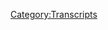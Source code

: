 {{Transcript
    | title         = [[380: December 19-20, 2019]]
    | caption       = [https://knowledgefight.libsyn.com/knowledge-fight-december-19-20-2019 Listen to this episode on Libsyn]
    | episodeNumber = [[380: December 19-20, 2019|380]]
    | length        = 02:30:21
}}

{{MessageBox
    | header     = Warning: Bot Generated Content
    | text       = This transcript was automatically generated by transcription software and likely contains many mistakes and misattributions. Please check the audio for definitive quotes, attribution, and context.
    | image      = N3yvass4myg91.webp
    | imagewidth = 50px
    | id         = warning
}}

{{TranscriptBlock
    | name      = Unknown Speaker
    | timestamp = 00:00:00.000
    | text      = radio radio radio radio radio radio radio radio
}}

{{TranscriptBlock
    | name      = Unknown Speaker
    | timestamp = 00:00:10.800
    | text      = now now now knowledge fight
}}

{{TranscriptBlock
    | name      = Unknown Speaker
    | timestamp = 00:00:16.000
    | text      = dan and jordan i am sweating knowledgefight.com it's down to prey
}}

{{TranscriptBlock
    | name      = Unknown Speaker
    | timestamp = 00:00:21.600
    | text      = i have great respect for knowledge fight knowledge right i'm sick of them posing
}}

{{TranscriptBlock
    | name      = Unknown Speaker
    | timestamp = 00:00:26.239
    | text      = as if they're the good guys saying we are the bad guys.
}}

{{TranscriptBlock
    | name      = Unknown Speaker
    | timestamp = 00:00:29.039
    | text      = Knowledge fight.
}}

{{TranscriptBlock
    | name      = Unknown Speaker
    | timestamp = 00:00:30.039
    | text      = Dan and George.
}}

{{TranscriptBlock
    | name      = Unknown Speaker
    | timestamp = 00:00:31.039
    | text      = Knowledge fight.
}}

{{TranscriptBlock
    | name      = Unknown Speaker
    | timestamp = 00:00:32.240
    | text      = Riddler, Riddler, Riddler.
}}

{{TranscriptBlock
    | name      = Unknown Speaker
    | timestamp = 00:00:35.039
    | text      = Need, need money.
}}

{{TranscriptBlock
    | name      = Unknown Speaker
    | timestamp = 00:00:36.439
    | text      = Riddler, Riddler, Riddler.
}}

{{TranscriptBlock
    | name      = Unknown Speaker
    | timestamp = 00:00:39.439
    | text      = Andy and Kansas.
}}

{{TranscriptBlock
    | name      = Unknown Speaker
    | timestamp = 00:00:40.840
    | text      = Andy and, Andy.
}}

{{TranscriptBlock
    | name      = Unknown Speaker
    | timestamp = 00:00:42.240
    | text      = Stop it.
}}

{{TranscriptBlock
    | name      = Unknown Speaker
    | timestamp = 00:00:42.840
    | text      = Andy and, Andy and Kansas.
}}

{{TranscriptBlock
    | name      = Unknown Speaker
    | timestamp = 00:00:46.240
    | text      = It's time to pray.
}}

{{TranscriptBlock
    | name      = Unknown Speaker
    | timestamp = 00:00:47.240
    | text      = Andy and Kansas, you're on the air.
}}

{{TranscriptBlock
    | name      = Unknown Speaker
    | timestamp = 00:00:48.640
    | text      = Thanks for holding.
}}

{{TranscriptBlock
    | name      = Unknown Speaker
    | timestamp = 00:00:49.439
    | text      = Hello, Alex.
}}

{{TranscriptBlock
    | name      = Unknown Speaker
    | timestamp = 00:00:50.240
    | text      = I'm a system caller.
}}

{{TranscriptBlock
    | name      = Unknown Speaker
    | timestamp = 00:00:51.039
    | text      = I'm a huge fan.
}}

{{TranscriptBlock
    | name      = Unknown Speaker
    | timestamp = 00:00:51.840
    | text      = I love your work.
}}

{{TranscriptBlock
    | name      = Unknown Speaker
    | timestamp = 00:00:53.039
    | text      = Knowledge fight.
}}

{{TranscriptBlock
    | name      = Unknown Speaker
    | timestamp = 00:00:54.840
    | text      = Knowledgefight.com.
}}

{{TranscriptBlock
    | name      = Unknown Speaker
    | timestamp = 00:00:57.039
    | text      = I love you.
}}

{{TranscriptBlock
    | name      = Unknown Speaker
    | timestamp = 00:00:59.039
    | text      = Hey, everybody.
}}

{{TranscriptBlock
    | name      = Unknown Speaker
    | timestamp = 00:01:00.039
    | text      = Welcome back to Knowledge Fight.
}}

{{TranscriptBlock
    | name      = Unknown Speaker
    | timestamp = 00:01:01.039
    | text      = I'm Dan.
}}

{{TranscriptBlock
    | name      = Unknown Speaker
    | timestamp = 00:01:01.539
    | text      = I'm Jordan.
}}

{{TranscriptBlock
    | name      = Unknown Speaker
    | timestamp = 00:01:02.039
    | text      = We're a couple dudes.
}}

{{TranscriptBlock
    | name      = Unknown Speaker
    | timestamp = 00:01:02.640
    | text      = Like to sit around, drink novelty beverages,
}}

{{TranscriptBlock
    | name      = Unknown Speaker
    | timestamp = 00:01:04.239
    | text      = and talk a little bit about Alex Jones.
}}

{{TranscriptBlock
    | name      = Unknown Speaker
    | timestamp = 00:01:06.040
    | text      = Indeed, we are, Dan.
}}

{{TranscriptBlock
    | name      = Unknown Speaker
    | timestamp = 00:01:07.640
    | text      = Jordan.
}}

{{TranscriptBlock
    | name      = Unknown Speaker
    | timestamp = 00:01:08.140
    | text      = Dan.
}}

{{TranscriptBlock
    | name      = Unknown Speaker
    | timestamp = 00:01:08.640
    | text      = Jordan.
}}

{{TranscriptBlock
    | name      = Unknown Speaker
    | timestamp = 00:01:09.140
    | text      = Your dulcet tones are incredible.
}}

{{TranscriptBlock
    | name      = Unknown Speaker
    | timestamp = 00:01:11.840
    | text      = However, I must ask you,
}}

{{TranscriptBlock
    | name      = Unknown Speaker
    | timestamp = 00:01:13.439
    | text      = do you do any impressions or voices?
}}

{{TranscriptBlock
    | name      = Unknown Speaker
    | timestamp = 00:01:16.640
    | text      = No.
}}

{{TranscriptBlock
    | name      = Unknown Speaker
    | timestamp = 00:01:17.439
    | text      = I didn't think so.
}}

{{TranscriptBlock
    | name      = Unknown Speaker
    | timestamp = 00:01:18.140
    | text      = You would never have to, right?
}}

{{TranscriptBlock
    | name      = Unknown Speaker
    | timestamp = 00:01:19.640
    | text      = What do you mean?
}}

{{TranscriptBlock
    | name      = Unknown Speaker
    | timestamp = 00:01:20.340
    | text      = Your voice is incredible.
}}

{{TranscriptBlock
    | name      = Unknown Speaker
    | timestamp = 00:01:21.540
    | text      = Why would anybody be like, sound different?
}}

{{TranscriptBlock
    | name      = Unknown Speaker
    | timestamp = 00:01:23.340
    | text      = Nobody wants you to sound different.
}}

{{TranscriptBlock
    | name      = Unknown Speaker
    | timestamp = 00:01:25.040
    | text      = No, I don't believe that was ever part of my comedic repertoire.
}}

{{TranscriptBlock
    | name      = Unknown Speaker
    | timestamp = 00:01:30.239
    | text      = Sure, but you've never dabbled?
}}

{{TranscriptBlock
    | name      = Unknown Speaker
    | timestamp = 00:01:32.840
    | text      = No, and it even goes further than that.
}}

{{TranscriptBlock
    | name      = Unknown Speaker
    | timestamp = 00:01:35.239
    | text      = I killed an impressionist when I did.
}}

{{TranscriptBlock
    | name      = Unknown Speaker
    | timestamp = 00:01:38.640
    | text      = And a mime, because he was the opposite of an impressionist.
}}

{{TranscriptBlock
    | name      = Unknown Speaker
    | timestamp = 00:01:42.140
    | text      = Exactly.
}}

{{TranscriptBlock
    | name      = Unknown Speaker
    | timestamp = 00:01:42.640
    | text      = Yeah, of course.
}}

{{TranscriptBlock
    | name      = Unknown Speaker
    | timestamp = 00:01:43.340
    | text      = Physical impressionist.
}}

{{TranscriptBlock
    | name      = Unknown Speaker
    | timestamp = 00:01:44.439
    | text      = No, I took languages in school.
}}

{{TranscriptBlock
    | name      = Unknown Speaker
    | timestamp = 00:01:48.340
    | text      = I took French and ancient Greek.
}}

{{TranscriptBlock
    | name      = Unknown Speaker
    | timestamp = 00:01:51.140
    | text      = And whenever I would try and speak those languages,
}}

{{TranscriptBlock
    | name      = Unknown Speaker
    | timestamp = 00:01:54.840
    | text      = you know, to be like a beau quoi.
}}

{{TranscriptBlock
    | name      = Unknown Speaker
    | timestamp = 00:01:56.840
    | text      = Yeah, yeah, yeah.
}}

{{TranscriptBlock
    | name      = Unknown Speaker
    | timestamp = 00:01:57.840
    | text      = You have that tendency towards doing an accent.
}}

{{TranscriptBlock
    | name      = Unknown Speaker
    | timestamp = 00:02:00.840
    | text      = You like to do an exaggerated...
}}

{{TranscriptBlock
    | name      = Unknown Speaker
    | timestamp = 00:02:02.340
    | text      = No, I do not.
}}

{{TranscriptBlock
    | name      = Unknown Speaker
    | timestamp = 00:02:02.840
    | text      = Oh, you don't like it?
}}

{{TranscriptBlock
    | name      = Unknown Speaker
    | timestamp = 00:02:03.840
    | text      = No, I would always try and resist that urge
}}

{{TranscriptBlock
    | name      = Unknown Speaker
    | timestamp = 00:02:07.040
    | text      = or that feeling of like, I have to dress up my French
}}

{{TranscriptBlock
    | name      = Unknown Speaker
    | timestamp = 00:02:10.639
    | text      = with a sounding like Pepe Le Pew or something.
}}

{{TranscriptBlock
    | name      = Unknown Speaker
    | timestamp = 00:02:13.840
    | text      = Very Parisian, yes, yeah, yeah.
}}

{{TranscriptBlock
    | name      = Unknown Speaker
    | timestamp = 00:02:15.639
    | text      = Yeah, so I always have been very averse to that.
}}

{{TranscriptBlock
    | name      = Unknown Speaker
    | timestamp = 00:02:19.840
    | text      = I guess I do a good Alex.
}}

{{TranscriptBlock
    | name      = Unknown Speaker
    | timestamp = 00:02:22.639
    | text      = That's not true.
}}

{{TranscriptBlock
    | name      = Unknown Speaker
    | timestamp = 00:02:24.240
    | text      = I just talk like this.
}}

{{TranscriptBlock
    | name      = Unknown Speaker
    | timestamp = 00:02:25.639
    | text      = That's not a good impression.
}}

{{TranscriptBlock
    | name      = Unknown Speaker
    | timestamp = 00:02:27.139
    | text      = That's probably the only one I got.
}}

{{TranscriptBlock
    | name      = Unknown Speaker
    | timestamp = 00:02:28.439
    | text      = Yeah, you've never tried...
}}

{{TranscriptBlock
    | name      = Unknown Speaker
    | timestamp = 00:02:31.139
    | text      = Give me someone to do.
}}

{{TranscriptBlock
    | name      = Unknown Speaker
    | timestamp = 00:02:32.639
    | text      = I'll try.
}}

{{TranscriptBlock
    | name      = Unknown Speaker
    | timestamp = 00:02:33.340
    | text      = Oh, I mean the obvious one.
}}

{{TranscriptBlock
    | name      = Unknown Speaker
    | timestamp = 00:02:34.639
    | text      = Everybody does Christopher Walken, right?
}}

{{TranscriptBlock
    | name      = Unknown Speaker
    | timestamp = 00:02:37.039
    | text      = No, I don't want to do that.
}}

{{TranscriptBlock
    | name      = Unknown Speaker
    | timestamp = 00:02:39.340
    | text      = Well, then that previous statement is now wrong.
}}

{{TranscriptBlock
    | name      = Unknown Speaker
    | timestamp = 00:02:44.340
    | text      = So I don't know a lot about impressions, Jordan,
}}

{{TranscriptBlock
    | name      = Unknown Speaker
    | timestamp = 00:02:46.039
    | text      = but I do know a lot about Alex Jones.
}}

{{TranscriptBlock
    | name      = Unknown Speaker
    | timestamp = 00:02:48.139
    | text      = And I don't know much about either.
}}

{{TranscriptBlock
    | name      = Unknown Speaker
    | timestamp = 00:02:49.840
    | text      = You don't do any impressions?
}}

{{TranscriptBlock
    | name      = Unknown Speaker
    | timestamp = 00:02:50.840
    | text      = No, I don't think...
}}

{{TranscriptBlock
    | name      = Unknown Speaker
    | timestamp = 00:02:52.139
    | text      = Give me a Nicholson.
}}

{{TranscriptBlock
    | name      = Unknown Speaker
    | timestamp = 00:02:52.840
    | text      = Oh, man, now I can't...
}}

{{TranscriptBlock
    | name      = Unknown Speaker
    | timestamp = 00:02:57.840
    | text      = Shit, this is not good.
}}

{{TranscriptBlock
    | name      = Unknown Speaker
    | timestamp = 00:02:59.840
    | text      = This is not good.
}}

{{TranscriptBlock
    | name      = Unknown Speaker
    | timestamp = 00:03:00.840
    | text      = I don't do any impressions either.
}}

{{TranscriptBlock
    | name      = Unknown Speaker
    | timestamp = 00:03:02.139
    | text      = Anyway, this is a podcast where I know a lot about Alex Jones.
}}

{{TranscriptBlock
    | name      = Unknown Speaker
    | timestamp = 00:03:05.639
    | text      = And today, Jordan, I think a lot of people probably thought
}}

{{TranscriptBlock
    | name      = Unknown Speaker
    | timestamp = 00:03:09.639
    | text      = that Trump got impeached at the end of last week.
}}

{{TranscriptBlock
    | name      = Unknown Speaker
    | timestamp = 00:03:14.340
    | text      = A lot of people would think that because it's true.
}}

{{TranscriptBlock
    | name      = Unknown Speaker
    | timestamp = 00:03:17.340
    | text      = Because that happened, I think a lot of people might have assumed,
}}

{{TranscriptBlock
    | name      = Unknown Speaker
    | timestamp = 00:03:19.840
    | text      = hey, these guys are going to rush out a Friday episode.
}}

{{TranscriptBlock
    | name      = Unknown Speaker
    | timestamp = 00:03:22.340
    | text      = We did not.
}}

{{TranscriptBlock
    | name      = Unknown Speaker
    | timestamp = 00:03:23.340
    | text      = And one of the reasons for that was I felt like if we do...
}}

{{TranscriptBlock
    | name      = Unknown Speaker
    | timestamp = 00:03:26.340
    | text      = We'd have to record it on Thursday.
}}

{{TranscriptBlock
    | name      = Unknown Speaker
    | timestamp = 00:03:27.840
    | text      = Right.
}}

{{TranscriptBlock
    | name      = Unknown Speaker
    | timestamp = 00:03:28.340
    | text      = And that means we could only have Thursday's show to respond to.
}}

{{TranscriptBlock
    | name      = Unknown Speaker
    | timestamp = 00:03:31.340
    | text      = Whereas if we waited till Monday, it would be Thursday and Friday.
}}

{{TranscriptBlock
    | name      = Unknown Speaker
    | timestamp = 00:03:35.340
    | text      = So today we have December 19th and 20th from the end of last week.
}}

{{TranscriptBlock
    | name      = Unknown Speaker
    | timestamp = 00:03:39.840
    | text      = And, you know, it's a silly thing, this episode.
}}

{{TranscriptBlock
    | name      = Unknown Speaker
    | timestamp = 00:03:44.340
    | text      = Quite silly, quite upsetting.
}}

{{TranscriptBlock
    | name      = Unknown Speaker
    | timestamp = 00:03:46.139
    | text      = Of course. I imagine it either goes, he talks nothing but impeachment
}}

{{TranscriptBlock
    | name      = Unknown Speaker
    | timestamp = 00:03:51.639
    | text      = or he doesn't even mention it throughout the show.
}}

{{TranscriptBlock
    | name      = Unknown Speaker
    | timestamp = 00:03:53.840
    | text      = It's somewhere in the middle.
}}

{{TranscriptBlock
    | name      = Unknown Speaker
    | timestamp = 00:03:54.840
    | text      = Yeah.
}}

{{TranscriptBlock
    | name      = Unknown Speaker
    | timestamp = 00:03:55.340
    | text      = Okay.
}}

{{TranscriptBlock
    | name      = Unknown Speaker
    | timestamp = 00:03:55.840
    | text      = But one of the other reasons I didn't think it was worthwhile to rush out some episode
}}

{{TranscriptBlock
    | name      = Unknown Speaker
    | timestamp = 00:03:59.139
    | text      = is I think pretty much everybody knows what his take on it is going to be.
}}

{{TranscriptBlock
    | name      = Unknown Speaker
    | timestamp = 00:04:02.340
    | text      = That is that, well, it's all a sham.
}}

{{TranscriptBlock
    | name      = Unknown Speaker
    | timestamp = 00:04:04.840
    | text      = Yeah, yeah, yeah.
}}

{{TranscriptBlock
    | name      = Unknown Speaker
    | timestamp = 00:04:05.840
    | text      = Scam globalists.
}}

{{TranscriptBlock
    | name      = Unknown Speaker
    | timestamp = 00:04:07.340
    | text      = And he'd been prepping his audience for it already.
}}

{{TranscriptBlock
    | name      = Unknown Speaker
    | timestamp = 00:04:09.840
    | text      = He's been saying that the House is going to vote to impeach.
}}

{{TranscriptBlock
    | name      = Unknown Speaker
    | timestamp = 00:04:12.639
    | text      = For sure.
}}

{{TranscriptBlock
    | name      = Unknown Speaker
    | timestamp = 00:04:13.340
    | text      = He has no reason to freak out or anything.
}}

{{TranscriptBlock
    | name      = Unknown Speaker
    | timestamp = 00:04:15.340
    | text      = I didn't expect any fireworks and I didn't get them.
}}

{{TranscriptBlock
    | name      = Unknown Speaker
    | timestamp = 00:04:18.540
    | text      = But there is some really messed up stuff that goes on, particularly on the 19th.
}}

{{TranscriptBlock
    | name      = Unknown Speaker
    | timestamp = 00:04:24.139
    | text      = And then also some fun stuff.
}}

{{TranscriptBlock
    | name      = Unknown Speaker
    | timestamp = 00:04:25.839
    | text      = We need to steal all the House of Representative shoes.
}}

{{TranscriptBlock
    | name      = Unknown Speaker
    | timestamp = 00:04:28.839
    | text      = That would be a more reasonable thing than some of the things that are suggested.
}}

{{TranscriptBlock
    | name      = Unknown Speaker
    | timestamp = 00:04:33.139
    | text      = Alright.
}}

{{TranscriptBlock
    | name      = Unknown Speaker
    | timestamp = 00:04:33.639
    | text      = And we'll get to all that, but before we do, Jordan can take a moment to say thank you
}}

{{TranscriptBlock
    | name      = Unknown Speaker
    | timestamp = 00:04:36.639
    | text      = to some people who have signed up and are supporting the show.
}}

{{TranscriptBlock
    | name      = Unknown Speaker
    | timestamp = 00:04:39.339
    | text      = So first of all, Jon, thank you so much.
}}

{{TranscriptBlock
    | name      = Unknown Speaker
    | timestamp = 00:04:41.339
    | text      = You are now a policy wonk.
}}

{{TranscriptBlock
    | name      = Unknown Speaker
    | timestamp = 00:04:42.439
    | text      = I'm a policy wonk.
}}

{{TranscriptBlock
    | name      = Unknown Speaker
    | timestamp = 00:04:43.639
    | text      = Thank you, Jon.
}}

{{TranscriptBlock
    | name      = Unknown Speaker
    | timestamp = 00:04:44.139
    | text      = Thank you, Jon.
}}

{{TranscriptBlock
    | name      = Unknown Speaker
    | timestamp = 00:04:44.839
    | text      = Next.
}}

{{TranscriptBlock
    | name      = Unknown Speaker
    | timestamp = 00:04:45.339
    | text      = Dr. Active Visionary!
}}

{{TranscriptBlock
    | name      = Unknown Speaker
    | timestamp = 00:04:46.639
    | text      = Thank you so much.
}}

{{TranscriptBlock
    | name      = Unknown Speaker
    | timestamp = 00:04:48.240
    | text      = You are now a policy wonk.
}}

{{TranscriptBlock
    | name      = Unknown Speaker
    | timestamp = 00:04:48.540
    | text      = I'm a policy wonk.
}}

{{TranscriptBlock
    | name      = Unknown Speaker
    | timestamp = 00:04:49.139
    | text      = Thank you, Dr. Active Visionary.
}}

{{TranscriptBlock
    | name      = Unknown Speaker
    | timestamp = 00:04:51.040
    | text      = Thank you so much.
}}

{{TranscriptBlock
    | name      = Unknown Speaker
    | timestamp = 00:04:51.639
    | text      = Next.
}}

{{TranscriptBlock
    | name      = Unknown Speaker
    | timestamp = 00:04:52.139
    | text      = Mike!
}}

{{TranscriptBlock
    | name      = Unknown Speaker
    | timestamp = 00:04:52.639
    | text      = Thank you so much.
}}

{{TranscriptBlock
    | name      = Unknown Speaker
    | timestamp = 00:04:53.139
    | text      = You are now a policy wonk.
}}

{{TranscriptBlock
    | name      = Unknown Speaker
    | timestamp = 00:04:54.139
    | text      = I'm a policy wonk.
}}

{{TranscriptBlock
    | name      = Unknown Speaker
    | timestamp = 00:04:55.139
    | text      = Thanks, Mike.
}}

{{TranscriptBlock
    | name      = Unknown Speaker
    | timestamp = 00:04:55.540
    | text      = Thanks, Mike.
}}

{{TranscriptBlock
    | name      = Unknown Speaker
    | timestamp = 00:04:56.439
    | text      = Next.
}}

{{TranscriptBlock
    | name      = Unknown Speaker
    | timestamp = 00:04:56.939
    | text      = Fran.
}}

{{TranscriptBlock
    | name      = Unknown Speaker
    | timestamp = 00:04:57.439
    | text      = Thank you so much.
}}

{{TranscriptBlock
    | name      = Unknown Speaker
    | timestamp = 00:04:57.939
    | text      = You are now a policy wonk.
}}

{{TranscriptBlock
    | name      = Unknown Speaker
    | timestamp = 00:04:58.939
    | text      = I'm a policy wonk.
}}

{{TranscriptBlock
    | name      = Unknown Speaker
    | timestamp = 00:04:59.939
    | text      = Thank you very much, Fran.
}}

{{TranscriptBlock
    | name      = Unknown Speaker
    | timestamp = 00:05:01.139
    | text      = Next.
}}

{{TranscriptBlock
    | name      = Unknown Speaker
    | timestamp = 00:05:02.139
    | text      = Kara.
}}

{{TranscriptBlock
    | name      = Unknown Speaker
    | timestamp = 00:05:02.639
    | text      = Thank you so much.
}}

{{TranscriptBlock
    | name      = Unknown Speaker
    | timestamp = 00:05:03.139
    | text      = You are now a policy wonk.
}}

{{TranscriptBlock
    | name      = Unknown Speaker
    | timestamp = 00:05:04.139
    | text      = I'm a policy wonk.
}}

{{TranscriptBlock
    | name      = Unknown Speaker
    | timestamp = 00:05:05.139
    | text      = Thank you, Kara.
}}

{{TranscriptBlock
    | name      = Unknown Speaker
    | timestamp = 00:05:06.040
    | text      = Thank you.
}}

{{TranscriptBlock
    | name      = Unknown Speaker
    | timestamp = 00:05:06.540
    | text      = Next.
}}

{{TranscriptBlock
    | name      = Unknown Speaker
    | timestamp = 00:05:07.040
    | text      = Matthew.
}}

{{TranscriptBlock
    | name      = Unknown Speaker
    | timestamp = 00:05:07.540
    | text      = Thank you so much.
}}

{{TranscriptBlock
    | name      = Unknown Speaker
    | timestamp = 00:05:08.139
    | text      = You are now a policy wonk.
}}

{{TranscriptBlock
    | name      = Unknown Speaker
    | timestamp = 00:05:09.040
    | text      = I'm a policy wonk.
}}

{{TranscriptBlock
    | name      = Unknown Speaker
    | timestamp = 00:05:10.279
    | text      = Thank you, Matthew.
}}

{{TranscriptBlock
    | name      = Unknown Speaker
    | timestamp = 00:05:11.100
    | text      = Thank you, Matthew.
}}

{{TranscriptBlock
    | name      = Unknown Speaker
    | timestamp = 00:05:11.939
    | text      = And finally, I'd like to say thank you
}}

{{TranscriptBlock
    | name      = Unknown Speaker
    | timestamp = 00:05:13.060
    | text      = to a couple of people who donated on an elevated level.
}}

{{TranscriptBlock
    | name      = Unknown Speaker
    | timestamp = 00:05:15.180
    | text      = We appreciate that very much.
}}

{{TranscriptBlock
    | name      = Unknown Speaker
    | timestamp = 00:05:16.379
    | text      = Both fake names, pseudonyms, noms de plume.
}}

{{TranscriptBlock
    | name      = Unknown Speaker
    | timestamp = 00:05:19.660
    | text      = Are you, you can't be sure.
}}

{{TranscriptBlock
    | name      = Unknown Speaker
    | timestamp = 00:05:21.180
    | text      = I'm positive.
}}

{{TranscriptBlock
    | name      = Unknown Speaker
    | timestamp = 00:05:22.000
    | text      = Okay.
}}

{{TranscriptBlock
    | name      = Unknown Speaker
    | timestamp = 00:05:22.839
    | text      = One of them, fun.
}}

{{TranscriptBlock
    | name      = Unknown Speaker
    | timestamp = 00:05:23.740
    | text      = The other, maybe upsetting.
}}

{{TranscriptBlock
    | name      = Unknown Speaker
    | timestamp = 00:05:25.420
    | text      = Okay.
}}

{{TranscriptBlock
    | name      = Unknown Speaker
    | timestamp = 00:05:26.560
    | text      = So first, the second juiciest ice cube.
}}

{{TranscriptBlock
    | name      = Unknown Speaker
    | timestamp = 00:05:28.899
    | text      = Thank you so much.
}}

{{TranscriptBlock
    | name      = Unknown Speaker
    | timestamp = 00:05:29.740
    | text      = You are now a technocrat and also piss radish.
}}

{{TranscriptBlock
    | name      = Unknown Speaker
    | timestamp = 00:05:33.220
    | text      = Okay.
}}

{{TranscriptBlock
    | name      = Unknown Speaker
    | timestamp = 00:05:34.060
    | text      = Thank you so much.
}}

{{TranscriptBlock
    | name      = Unknown Speaker
    | timestamp = 00:05:34.879
    | text      = Which one is mad at which is good?
}}

{{TranscriptBlock
    | name      = Unknown Speaker
    | timestamp = 00:05:35.720
    | text      = You are now a technocrat.
}}

{{TranscriptBlock
    | name      = Unknown Speaker
    | timestamp = 00:05:36.980
    | text      = I'm a policy wonk.
}}

{{TranscriptBlock
    | name      = Unknown Speaker
    | timestamp = 00:05:38.220
    | text      = Crikey mate, that's fantastic.
}}

{{TranscriptBlock
    | name      = Unknown Speaker
    | timestamp = 00:05:39.939
    | text      = Have yourself a brew.
}}

{{TranscriptBlock
    | name      = Unknown Speaker
    | timestamp = 00:05:41.279
    | text      = How's your 401k doing, bro?
}}

{{TranscriptBlock
    | name      = Unknown Speaker
    | timestamp = 00:05:42.800
    | text      = All right, we gotta go full tilt boogie
}}

{{TranscriptBlock
    | name      = Unknown Speaker
    | timestamp = 00:05:44.300
    | text      = on this Watson, all right?
}}

{{TranscriptBlock
    | name      = Unknown Speaker
    | timestamp = 00:05:45.579
    | text      = Let's just get down to business.
}}

{{TranscriptBlock
    | name      = Unknown Speaker
    | timestamp = 00:05:46.759
    | text      = We ain't making that money off that heroin.
}}

{{TranscriptBlock
    | name      = Unknown Speaker
    | timestamp = 00:05:48.860
    | text      = Why are you pimps so good?
}}

{{TranscriptBlock
    | name      = Unknown Speaker
    | timestamp = 00:05:50.579
    | text      = My neck is freakishly large.
}}

{{TranscriptBlock
    | name      = Unknown Speaker
    | timestamp = 00:05:52.540
    | text      = I declare info war on you.
}}

{{TranscriptBlock
    | name      = Unknown Speaker
    | timestamp = 00:05:55.220
    | text      = Thank you so much, second juiciest ice cube and piss radish.
}}

{{TranscriptBlock
    | name      = Unknown Speaker
    | timestamp = 00:05:58.019
    | text      = Yes, thank you very much to both of you.
}}

{{TranscriptBlock
    | name      = Unknown Speaker
    | timestamp = 00:06:00.420
    | text      = If you're listening out there and you're thinking,
}}

{{TranscriptBlock
    | name      = Unknown Speaker
    | timestamp = 00:06:01.579
    | text      = hey, I enjoyed the show,
}}

{{TranscriptBlock
    | name      = Unknown Speaker
    | timestamp = 00:06:02.420
    | text      = I'd like to support what these gents do,
}}

{{TranscriptBlock
    | name      = Unknown Speaker
    | timestamp = 00:06:03.519
    | text      = you can do that by going to our website, knowledgefight.com,
}}

{{TranscriptBlock
    | name      = Unknown Speaker
    | timestamp = 00:06:05.579
    | text      = clicking the button that says support the show,
}}

{{TranscriptBlock
    | name      = Unknown Speaker
    | timestamp = 00:06:06.800
    | text      = we would appreciate it.
}}

{{TranscriptBlock
    | name      = Unknown Speaker
    | timestamp = 00:06:07.639
    | text      = It would be lovely.
}}

{{TranscriptBlock
    | name      = Unknown Speaker
    | timestamp = 00:06:08.480
    | text      = So we're here on the 19th.
}}

{{TranscriptBlock
    | name      = Unknown Speaker
    | timestamp = 00:06:10.459
    | text      = Trump's been impeached.
}}

{{TranscriptBlock
    | name      = Unknown Speaker
    | timestamp = 00:06:11.819
    | text      = Alex is having a lot of feelings about it.
}}

{{TranscriptBlock
    | name      = Unknown Speaker
    | timestamp = 00:06:14.779
    | text      = Right, right, right, right.
}}

{{TranscriptBlock
    | name      = Unknown Speaker
    | timestamp = 00:06:15.620
    | text      = And before we jump in,
}}

{{TranscriptBlock
    | name      = Unknown Speaker
    | timestamp = 00:06:16.699
    | text      = gotta do a little bit of a out of context drop.
}}

{{TranscriptBlock
    | name      = Unknown Speaker
    | timestamp = 00:06:18.740
    | text      = Let's see it.
}}

{{TranscriptBlock
    | name      = Unknown Speaker
    | timestamp = 00:06:19.579
    | text      = This is one of my favorites, actually.
}}

{{TranscriptBlock
    | name      = Unknown Speaker
    | timestamp = 00:06:20.399
    | text      = Okay.
}}

{{TranscriptBlock
    | name      = Unknown Speaker
    | timestamp = 00:06:21.240
    | text      = Of all time or just recent?
}}

{{TranscriptBlock
    | name      = Unknown Speaker
    | timestamp = 00:06:22.819
    | text      = It's just a good out of context drop.
}}

{{TranscriptBlock
    | name      = Unknown Speaker
    | timestamp = 00:06:24.220
    | text      = Okay.
}}

{{TranscriptBlock
    | name      = Unknown Speaker
    | timestamp = 00:06:25.060
    | text      = And I see you made by God.
}}

{{TranscriptBlock
    | name      = Unknown Speaker
    | timestamp = 00:06:26.579
    | text      = I respect you.
}}

{{TranscriptBlock
    | name      = Unknown Speaker
    | timestamp = 00:06:28.459
    | text      = You're incredible!
}}

{{TranscriptBlock
    | name      = Unknown Speaker
    | timestamp = 00:06:30.139
    | text      = I love that.
}}

{{TranscriptBlock
    | name      = Unknown Speaker
    | timestamp = 00:06:31.540
    | text      = So inspiring.
}}

{{TranscriptBlock
    | name      = Unknown Speaker
    | timestamp = 00:06:33.180
    | text      = It just makes me feel good.
}}

{{TranscriptBlock
    | name      = Unknown Speaker
    | timestamp = 00:06:34.899
    | text      = Play it one more time.
}}

{{TranscriptBlock
    | name      = Unknown Speaker
    | timestamp = 00:06:35.899
    | text      = You're incredible!
}}

{{TranscriptBlock
    | name      = Unknown Speaker
    | timestamp = 00:06:37.699
    | text      = And I see you made by God.
}}

{{TranscriptBlock
    | name      = Unknown Speaker
    | timestamp = 00:06:39.259
    | text      = I respect you.
}}

{{TranscriptBlock
    | name      = Unknown Speaker
    | timestamp = 00:06:41.139
    | text      = You're incredible!
}}

{{TranscriptBlock
    | name      = Unknown Speaker
    | timestamp = 00:06:42.959
    | text      = Okay.
}}

{{TranscriptBlock
    | name      = Unknown Speaker
    | timestamp = 00:06:44.180
    | text      = So enthusiastic about how incredible people are.
}}

{{TranscriptBlock
    | name      = Unknown Speaker
    | timestamp = 00:06:46.779
    | text      = It takes a few listens to really, yeah.
}}

{{TranscriptBlock
    | name      = Unknown Speaker
    | timestamp = 00:06:49.259
    | text      = I like it.
}}

{{TranscriptBlock
    | name      = Unknown Speaker
    | timestamp = 00:06:50.100
    | text      = It hits home.
}}

{{TranscriptBlock
    | name      = Unknown Speaker
    | timestamp = 00:06:50.920
    | text      = Yeah.
}}

{{TranscriptBlock
    | name      = Unknown Speaker
    | timestamp = 00:06:51.759
    | text      = So we start on the 19th
}}

{{TranscriptBlock
    | name      = Unknown Speaker
    | timestamp = 00:06:52.579
    | text      = and we hear a very familiar thing from Alex
}}

{{TranscriptBlock
    | name      = Unknown Speaker
    | timestamp = 00:06:56.579
    | text      = and that is today is the most important show
}}

{{TranscriptBlock
    | name      = Unknown Speaker
    | timestamp = 00:06:59.600
    | text      = I have ever done.
}}

{{TranscriptBlock
    | name      = Unknown Speaker
    | timestamp = 00:07:00.439
    | text      = Okay.
}}

{{TranscriptBlock
    | name      = Unknown Speaker
    | timestamp = 00:07:01.259
    | text      = Now I've been on the year 25 years
}}

{{TranscriptBlock
    | name      = Unknown Speaker
    | timestamp = 00:07:02.519
    | text      = and as the years go on,
}}

{{TranscriptBlock
    | name      = Unknown Speaker
    | timestamp = 00:07:03.579
    | text      = I've said many times,
}}

{{TranscriptBlock
    | name      = Unknown Speaker
    | timestamp = 00:07:04.500
    | text      = this is one of the most important broadcasts
}}

{{TranscriptBlock
    | name      = Unknown Speaker
    | timestamp = 00:07:06.180
    | text      = we've ever done.
}}

{{TranscriptBlock
    | name      = Unknown Speaker
    | timestamp = 00:07:08.459
    | text      = I used to say it once a year,
}}

{{TranscriptBlock
    | name      = Unknown Speaker
    | timestamp = 00:07:10.019
    | text      = then I might say it every six months
}}

{{TranscriptBlock
    | name      = Unknown Speaker
    | timestamp = 00:07:11.279
    | text      = because there's a quickening.
}}

{{TranscriptBlock
    | name      = Unknown Speaker
    | timestamp = 00:07:12.120
    | text      = Things are getting more serious, more crazy.
}}

{{TranscriptBlock
    | name      = Unknown Speaker
    | timestamp = 00:07:14.220
    | text      = The human animal cloning,
}}

{{TranscriptBlock
    | name      = Unknown Speaker
    | timestamp = 00:07:15.680
    | text      = the open devil worship,
}}

{{TranscriptBlock
    | name      = Unknown Speaker
    | timestamp = 00:07:16.939
    | text      = the open pedophilia.
}}

{{TranscriptBlock
    | name      = Unknown Speaker
    | timestamp = 00:07:18.220
    | text      = They're gonna be all gone.
}}

{{TranscriptBlock
    | name      = Unknown Speaker
    | timestamp = 00:07:20.339
    | text      = The open destruction of the family.
}}

{{TranscriptBlock
    | name      = Unknown Speaker
    | timestamp = 00:07:22.339
    | text      = The open 5G, the fluoridation,
}}

{{TranscriptBlock
    | name      = Unknown Speaker
    | timestamp = 00:07:24.819
    | text      = the spiked vaccines,
}}

{{TranscriptBlock
    | name      = Unknown Speaker
    | timestamp = 00:07:27.420
    | text      = the Trojan horse take down of humanity.
}}

{{TranscriptBlock
    | name      = Unknown Speaker
    | timestamp = 00:07:30.180
    | text      = Vaccines get you drunk these days.
}}

{{TranscriptBlock
    | name      = Unknown Speaker
    | timestamp = 00:07:35.579
    | text      = But this broadcast is undoubtedly
}}

{{TranscriptBlock
    | name      = Unknown Speaker
    | timestamp = 00:07:39.860
    | text      = up to this point the most important broadcast
}}

{{TranscriptBlock
    | name      = Unknown Speaker
    | timestamp = 00:07:43.660
    | text      = I will ever do.
}}

{{TranscriptBlock
    | name      = Unknown Speaker
    | timestamp = 00:07:47.019
    | text      = And so I'm not someone to get butterflies
}}

{{TranscriptBlock
    | name      = Unknown Speaker
    | timestamp = 00:07:49.100
    | text      = or choke up,
}}

{{TranscriptBlock
    | name      = Unknown Speaker
    | timestamp = 00:07:52.360
    | text      = but I am sweating right now
}}

{{TranscriptBlock
    | name      = Unknown Speaker
    | timestamp = 00:07:55.259
    | text      = and it's cold in here.
}}

{{TranscriptBlock
    | name      = Unknown Speaker
    | timestamp = 00:07:56.240
    | text      = It's cold.
}}

{{TranscriptBlock
    | name      = Unknown Speaker
    | timestamp = 00:07:57.079
    | text      = It's cold.
}}

{{TranscriptBlock
    | name      = Unknown Speaker
    | timestamp = 00:07:57.899
    | text      = So we got a situation where,
}}

{{TranscriptBlock
    | name      = Unknown Speaker
    | timestamp = 00:08:00.420
    | text      = I mean this is just such an Alex thing.
}}

{{TranscriptBlock
    | name      = Unknown Speaker
    | timestamp = 00:08:01.899
    | text      = It's like I know that I do say
}}

{{TranscriptBlock
    | name      = Unknown Speaker
    | timestamp = 00:08:05.180
    | text      = that this is the most important show ever a lot,
}}

{{TranscriptBlock
    | name      = Unknown Speaker
    | timestamp = 00:08:07.339
    | text      = but this time it actually is.
}}

{{TranscriptBlock
    | name      = Unknown Speaker
    | timestamp = 00:08:09.540
    | text      = I used to say it infrequently
}}

{{TranscriptBlock
    | name      = Unknown Speaker
    | timestamp = 00:08:11.579
    | text      = and now it's because of the news I'm sure.
}}

{{TranscriptBlock
    | name      = Unknown Speaker
    | timestamp = 00:08:14.579
    | text      = It's because of the news that I'm saying it
}}

{{TranscriptBlock
    | name      = Unknown Speaker
    | timestamp = 00:08:16.220
    | text      = every couple of weeks now.
}}

{{TranscriptBlock
    | name      = Unknown Speaker
    | timestamp = 00:08:17.660
    | text      = I've backed myself into a corner
}}

{{TranscriptBlock
    | name      = Unknown Speaker
    | timestamp = 00:08:19.180
    | text      = where everything is fucking extreme as hell
}}

{{TranscriptBlock
    | name      = Unknown Speaker
    | timestamp = 00:08:22.019
    | text      = and guys it is coming down fast.
}}

{{TranscriptBlock
    | name      = Unknown Speaker
    | timestamp = 00:08:25.779
    | text      = So today is the most important show ever.
}}

{{TranscriptBlock
    | name      = Unknown Speaker
    | timestamp = 00:08:29.259
    | text      = And part of that is,
}}

{{TranscriptBlock
    | name      = Unknown Speaker
    | timestamp = 00:08:30.500
    | text      = I mean because Trump got impeached.
}}

{{TranscriptBlock
    | name      = Unknown Speaker
    | timestamp = 00:08:32.799
    | text      = Sure.
}}

{{TranscriptBlock
    | name      = Unknown Speaker
    | timestamp = 00:08:33.639
    | text      = You'd expect that to be your most important show ever.
}}

{{TranscriptBlock
    | name      = Unknown Speaker
    | timestamp = 00:08:35.820
    | text      = It's a pretty important one, yeah.
}}

{{TranscriptBlock
    | name      = Unknown Speaker
    | timestamp = 00:08:36.980
    | text      = Yeah, so Alex has a theory about what's going to happen
}}

{{TranscriptBlock
    | name      = Unknown Speaker
    | timestamp = 00:08:39.779
    | text      = and it's gonna play out over the course of this episode,
}}

{{TranscriptBlock
    | name      = Unknown Speaker
    | timestamp = 00:08:41.879
    | text      = but I will say that it's kind of convoluted
}}

{{TranscriptBlock
    | name      = Unknown Speaker
    | timestamp = 00:08:43.759
    | text      = and poorly delivered.
}}

{{TranscriptBlock
    | name      = Unknown Speaker
    | timestamp = 00:08:45.440
    | text      = Here is where Alex sort of starts to touch on it.
}}

{{TranscriptBlock
    | name      = Unknown Speaker
    | timestamp = 00:08:48.620
    | text      = These are the traitors.
}}

{{TranscriptBlock
    | name      = Unknown Speaker
    | timestamp = 00:08:49.460
    | text      = These are the sellouts.
}}

{{TranscriptBlock
    | name      = Unknown Speaker
    | timestamp = 00:08:50.299
    | text      = These are the enemies of the republic.
}}

{{TranscriptBlock
    | name      = Unknown Speaker
    | timestamp = 00:08:53.460
    | text      = And so there is a program.
}}

{{TranscriptBlock
    | name      = Unknown Speaker
    | timestamp = 00:08:55.539
    | text      = There is an operation, there is a plan
}}

{{TranscriptBlock
    | name      = Unknown Speaker
    | timestamp = 00:08:59.940
    | text      = to remove the president within the show trial
}}

{{TranscriptBlock
    | name      = Unknown Speaker
    | timestamp = 00:09:08.700
    | text      = that the house has already had projected into the Senate
}}

{{TranscriptBlock
    | name      = Unknown Speaker
    | timestamp = 00:09:12.820
    | text      = using that as a platform in the media as a show trial
}}

{{TranscriptBlock
    | name      = Unknown Speaker
    | timestamp = 00:09:17.299
    | text      = to spring a bunch of other scandals
}}

{{TranscriptBlock
    | name      = Unknown Speaker
    | timestamp = 00:09:18.940
    | text      = which they're starting to announce.
}}

{{TranscriptBlock
    | name      = Unknown Speaker
    | timestamp = 00:09:22.220
    | text      = And then the Supreme Court is meant,
}}

{{TranscriptBlock
    | name      = Unknown Speaker
    | timestamp = 00:09:27.059
    | text      = and all the blackmail they've got on some of those members,
}}

{{TranscriptBlock
    | name      = Unknown Speaker
    | timestamp = 00:09:29.659
    | text      = like the Chief Justice,
}}

{{TranscriptBlock
    | name      = Unknown Speaker
    | timestamp = 00:09:32.419
    | text      = to move in and say the Senate has not been impartial
}}

{{TranscriptBlock
    | name      = Unknown Speaker
    | timestamp = 00:09:35.860
    | text      = and have the Supreme Court make a run at the president
}}

{{TranscriptBlock
    | name      = Unknown Speaker
    | timestamp = 00:09:38.419
    | text      = in a true judicial coup.
}}

{{TranscriptBlock
    | name      = Unknown Speaker
    | timestamp = 00:09:40.120
    | text      = Really?
}}

{{TranscriptBlock
    | name      = Unknown Speaker
    | timestamp = 00:09:40.960
    | text      = This is openly being discussed by not long for this world.
}}

{{TranscriptBlock
    | name      = Unknown Speaker
    | timestamp = 00:09:46.539
    | text      = Ruth Bader Ginsburg.
}}

{{TranscriptBlock
    | name      = Unknown Speaker
    | timestamp = 00:09:48.340
    | text      = It's all coming up.
}}

{{TranscriptBlock
    | name      = Unknown Speaker
    | timestamp = 00:09:50.059
    | text      = The Ultimate Cliffhanger.
}}

{{TranscriptBlock
    | name      = Unknown Speaker
    | timestamp = 00:09:53.100
    | text      = So, I mean, we still have these themes
}}

{{TranscriptBlock
    | name      = Unknown Speaker
    | timestamp = 00:09:55.519
    | text      = of everybody's being blackmailed,
}}

{{TranscriptBlock
    | name      = Unknown Speaker
    | timestamp = 00:09:57.419
    | text      = but now apparently Chief Justice Roberts
}}

{{TranscriptBlock
    | name      = Unknown Speaker
    | timestamp = 00:09:59.799
    | text      = is being blackmailed too or something.
}}

{{TranscriptBlock
    | name      = Unknown Speaker
    | timestamp = 00:10:01.820
    | text      = I assume Larry Nichols has got to him first.
}}

{{TranscriptBlock
    | name      = Unknown Speaker
    | timestamp = 00:10:04.059
    | text      = Ruth Bader Ginsburg has come out
}}

{{TranscriptBlock
    | name      = Unknown Speaker
    | timestamp = 00:10:05.820
    | text      = and is talking about this plan.
}}

{{TranscriptBlock
    | name      = Unknown Speaker
    | timestamp = 00:10:07.700
    | text      = Sounds like her.
}}

{{TranscriptBlock
    | name      = Unknown Speaker
    | timestamp = 00:10:08.659
    | text      = What a cliffhanger.
}}

{{TranscriptBlock
    | name      = Unknown Speaker
    | timestamp = 00:10:09.659
    | text      = That sounds like her.
}}

{{TranscriptBlock
    | name      = Unknown Speaker
    | timestamp = 00:10:11.460
    | text      = So Alex isn't making a lot of sense,
}}

{{TranscriptBlock
    | name      = Unknown Speaker
    | timestamp = 00:10:13.100
    | text      = but he'll get more in detail as things go along.
}}

{{TranscriptBlock
    | name      = Unknown Speaker
    | timestamp = 00:10:16.139
    | text      = But here's the thing, there is a plan in place, obviously.
}}

{{TranscriptBlock
    | name      = Unknown Speaker
    | timestamp = 00:10:18.980
    | text      = A really bad one, according to him.
}}

{{TranscriptBlock
    | name      = Unknown Speaker
    | timestamp = 00:10:20.539
    | text      = Well, but he's only given you the broad strokes here.
}}

{{TranscriptBlock
    | name      = Unknown Speaker
    | timestamp = 00:10:22.820
    | text      = He hasn't given you the meat.
}}

{{TranscriptBlock
    | name      = Unknown Speaker
    | timestamp = 00:10:24.340
    | text      = All right, all right.
}}

{{TranscriptBlock
    | name      = Unknown Speaker
    | timestamp = 00:10:25.179
    | text      = We gotta wait till we get to the meat.
}}

{{TranscriptBlock
    | name      = Unknown Speaker
    | timestamp = 00:10:26.220
    | text      = Okay, so there are more moving parts.
}}

{{TranscriptBlock
    | name      = Unknown Speaker
    | timestamp = 00:10:28.419
    | text      = Plenty.
}}

{{TranscriptBlock
    | name      = Unknown Speaker
    | timestamp = 00:10:29.980
    | text      = Probably too many.
}}

{{TranscriptBlock
    | name      = Unknown Speaker
    | timestamp = 00:10:30.820
    | text      = Like all good plans,
}}

{{TranscriptBlock
    | name      = Unknown Speaker
    | timestamp = 00:10:32.299
    | text      = you wanna have a lot of moving parts.
}}

{{TranscriptBlock
    | name      = Unknown Speaker
    | timestamp = 00:10:33.820
    | text      = You want this to be Ocean's 7,000.
}}

{{TranscriptBlock
    | name      = Unknown Speaker
    | timestamp = 00:10:36.700
    | text      = Yeah, exactly.
}}

{{TranscriptBlock
    | name      = Unknown Speaker
    | timestamp = 00:10:37.539
    | text      = You want as many conspirators as possible
}}

{{TranscriptBlock
    | name      = Unknown Speaker
    | timestamp = 00:10:41.259
    | text      = because that's how you get things done.
}}

{{TranscriptBlock
    | name      = Unknown Speaker
    | timestamp = 00:10:43.059
    | text      = Exactly.
}}

{{TranscriptBlock
    | name      = Unknown Speaker
    | timestamp = 00:10:44.659
    | text      = Especially secretly.
}}

{{TranscriptBlock
    | name      = Unknown Speaker
    | timestamp = 00:10:45.940
    | text      = Yeah, oh yeah.
}}

{{TranscriptBlock
    | name      = Unknown Speaker
    | timestamp = 00:10:47.019
    | text      = But look, dude, there's a plan,
}}

{{TranscriptBlock
    | name      = Unknown Speaker
    | timestamp = 00:10:48.460
    | text      = and Alex is telling you that this is the plan.
}}

{{TranscriptBlock
    | name      = Unknown Speaker
    | timestamp = 00:10:50.580
    | text      = And everybody's being blackmailed,
}}

{{TranscriptBlock
    | name      = Unknown Speaker
    | timestamp = 00:10:51.820
    | text      = although he's not proven that in any meaningful way at all.
}}

{{TranscriptBlock
    | name      = Unknown Speaker
    | timestamp = 00:10:55.220
    | text      = But you don't need to just blindly trust Alex.
}}

{{TranscriptBlock
    | name      = Unknown Speaker
    | timestamp = 00:10:58.580
    | text      = Good.
}}

{{TranscriptBlock
    | name      = Unknown Speaker
    | timestamp = 00:10:59.419
    | text      = Look at his track record.
}}

{{TranscriptBlock
    | name      = Unknown Speaker
    | timestamp = 00:11:00.539
    | text      = He's been right about so many things.
}}

{{TranscriptBlock
    | name      = Unknown Speaker
    | timestamp = 00:11:02.340
    | text      = I wouldn't say that.
}}

{{TranscriptBlock
    | name      = Unknown Speaker
    | timestamp = 00:11:03.500
    | text      = Now, everything we cover here is incredibly important.
}}

{{TranscriptBlock
    | name      = Unknown Speaker
    | timestamp = 00:11:08.299
    | text      = That's how you feel.
}}

{{TranscriptBlock
    | name      = Unknown Speaker
    | timestamp = 00:11:09.139
    | text      = I predicted that the footage of Epstein's suicide
}}

{{TranscriptBlock
    | name      = Unknown Speaker
    | timestamp = 00:11:12.299
    | text      = and the previous attempted suicide
}}

{{TranscriptBlock
    | name      = Unknown Speaker
    | timestamp = 00:11:13.700
    | text      = where they tried to kill him would disappear.
}}

{{TranscriptBlock
    | name      = Unknown Speaker
    | timestamp = 00:11:16.940
    | text      = That wasn't hard to deduce
}}

{{TranscriptBlock
    | name      = Unknown Speaker
    | timestamp = 00:11:18.580
    | text      = because they murdered him in cold blood inside there.
}}

{{TranscriptBlock
    | name      = Unknown Speaker
    | timestamp = 00:11:22.500
    | text      = Now, it turns out
}}

{{TranscriptBlock
    | name      = Unknown Speaker
    | timestamp = 00:11:26.139
    | text      = that the video's gone missing in both cases, of course,
}}

{{TranscriptBlock
    | name      = Unknown Speaker
    | timestamp = 00:11:29.659
    | text      = as we told you, two plus two equals four.
}}

{{TranscriptBlock
    | name      = Unknown Speaker
    | timestamp = 00:11:31.940
    | text      = So a lot of these deductions are easy.
}}

{{TranscriptBlock
    | name      = Unknown Speaker
    | timestamp = 00:11:35.059
    | text      = So it was reported in the New York Daily News on the 18th
}}

{{TranscriptBlock
    | name      = Unknown Speaker
    | timestamp = 00:11:37.779
    | text      = that footage from Jeffrey Epstein's initial suicide attempt
}}

{{TranscriptBlock
    | name      = Unknown Speaker
    | timestamp = 00:11:40.460
    | text      = that Alex doesn't believe is real had gone missing.
}}

{{TranscriptBlock
    | name      = Unknown Speaker
    | timestamp = 00:11:42.700
    | text      = Sure.
}}

{{TranscriptBlock
    | name      = Unknown Speaker
    | timestamp = 00:11:43.539
    | text      = That story was based on comments
}}

{{TranscriptBlock
    | name      = Unknown Speaker
    | timestamp = 00:11:44.620
    | text      = by Assistant US Attorney Jason Swergold who said that,
}}

{{TranscriptBlock
    | name      = Unknown Speaker
    | timestamp = 00:11:47.940
    | text      = quote, it is our understanding
}}

{{TranscriptBlock
    | name      = Unknown Speaker
    | timestamp = 00:11:49.700
    | text      = that the video no longer exists.
}}

{{TranscriptBlock
    | name      = Unknown Speaker
    | timestamp = 00:11:51.340
    | text      = It was not preserved.
}}

{{TranscriptBlock
    | name      = Unknown Speaker
    | timestamp = 00:11:53.019
    | text      = In the initial article on the 18th,
}}

{{TranscriptBlock
    | name      = Unknown Speaker
    | timestamp = 00:11:54.700
    | text      = it was reported that the government was asked to,
}}

{{TranscriptBlock
    | name      = Unknown Speaker
    | timestamp = 00:11:56.659
    | text      = quote, look further into what happened to the footage.
}}

{{TranscriptBlock
    | name      = Unknown Speaker
    | timestamp = 00:11:59.779
    | text      = And they did because on December 19th,
}}

{{TranscriptBlock
    | name      = Unknown Speaker
    | timestamp = 00:12:01.980
    | text      = the New York Daily News posted an article with the headline,
}}

{{TranscriptBlock
    | name      = Unknown Speaker
    | timestamp = 00:12:04.580
    | text      = quote, missing surveillance footage
}}

{{TranscriptBlock
    | name      = Unknown Speaker
    | timestamp = 00:12:06.460
    | text      = of Jeffrey Epstein's suicide attempt has been found.
}}

{{TranscriptBlock
    | name      = Unknown Speaker
    | timestamp = 00:12:09.740
    | text      = That new article included this quote.
}}

{{TranscriptBlock
    | name      = Unknown Speaker
    | timestamp = 00:12:11.659
    | text      = Quote, earlier today, the government confirmed
}}

{{TranscriptBlock
    | name      = Unknown Speaker
    | timestamp = 00:12:13.980
    | text      = with MCC staff that the video was preserved
}}

{{TranscriptBlock
    | name      = Unknown Speaker
    | timestamp = 00:12:16.500
    | text      = by MCC staff upon defense counsel's request.
}}

{{TranscriptBlock
    | name      = Unknown Speaker
    | timestamp = 00:12:19.620
    | text      = Who was that quote from?
}}

{{TranscriptBlock
    | name      = Unknown Speaker
    | timestamp = 00:12:21.259
    | text      = You guessed it, US Assistant Attorney Jason Swergold.
}}

{{TranscriptBlock
    | name      = Unknown Speaker
    | timestamp = 00:12:25.340
    | text      = Naturally, the most simple explanation
}}

{{TranscriptBlock
    | name      = Unknown Speaker
    | timestamp = 00:12:26.980
    | text      = for this whole situation is irresponsible reporting
}}

{{TranscriptBlock
    | name      = Unknown Speaker
    | timestamp = 00:12:29.299
    | text      = based on irresponsible comments
}}

{{TranscriptBlock
    | name      = Unknown Speaker
    | timestamp = 00:12:30.840
    | text      = from an Assistant US Attorney.
}}

{{TranscriptBlock
    | name      = Unknown Speaker
    | timestamp = 00:12:32.700
    | text      = He spoke kind of out of turn,
}}

{{TranscriptBlock
    | name      = Unknown Speaker
    | timestamp = 00:12:33.980
    | text      = made comments that were taken as gospel,
}}

{{TranscriptBlock
    | name      = Unknown Speaker
    | timestamp = 00:12:35.740
    | text      = then learned pretty quickly that he was incorrect
}}

{{TranscriptBlock
    | name      = Unknown Speaker
    | timestamp = 00:12:38.419
    | text      = in that assumption.
}}

{{TranscriptBlock
    | name      = Unknown Speaker
    | timestamp = 00:12:39.759
    | text      = The New York Daily News turns around and posts a story
}}

{{TranscriptBlock
    | name      = Unknown Speaker
    | timestamp = 00:12:42.139
    | text      = that the missing footage had been found,
}}

{{TranscriptBlock
    | name      = Unknown Speaker
    | timestamp = 00:12:43.580
    | text      = but that's even kind of bullshit
}}

{{TranscriptBlock
    | name      = Unknown Speaker
    | timestamp = 00:12:45.139
    | text      = because based on these stories,
}}

{{TranscriptBlock
    | name      = Unknown Speaker
    | timestamp = 00:12:46.440
    | text      = I'm not certain that footage was ever missing
}}

{{TranscriptBlock
    | name      = Unknown Speaker
    | timestamp = 00:12:48.299
    | text      = in the first place.
}}

{{TranscriptBlock
    | name      = Unknown Speaker
    | timestamp = 00:12:49.779
    | text      = It all doesn't matter because now the fact
}}

{{TranscriptBlock
    | name      = Unknown Speaker
    | timestamp = 00:12:51.899
    | text      = that a day later they retracted the footage
}}

{{TranscriptBlock
    | name      = Unknown Speaker
    | timestamp = 00:12:53.980
    | text      = that the footage was missing will be used as proof
}}

{{TranscriptBlock
    | name      = Unknown Speaker
    | timestamp = 00:12:55.740
    | text      = that the footage actually is missing
}}

{{TranscriptBlock
    | name      = Unknown Speaker
    | timestamp = 00:12:57.820
    | text      = and the globalist shook down Swergold
}}

{{TranscriptBlock
    | name      = Unknown Speaker
    | timestamp = 00:12:59.899
    | text      = so he would lie to the New York Daily News or something.
}}

{{TranscriptBlock
    | name      = Unknown Speaker
    | timestamp = 00:13:02.820
    | text      = Alex didn't predict anything in this case.
}}

{{TranscriptBlock
    | name      = Unknown Speaker
    | timestamp = 00:13:04.419
    | text      = He's just full of shit.
}}

{{TranscriptBlock
    | name      = Unknown Speaker
    | timestamp = 00:13:06.580
    | text      = Boy, did they not know that reporting
}}

{{TranscriptBlock
    | name      = Unknown Speaker
    | timestamp = 00:13:11.220
    | text      = that the footage has gone missing
}}

{{TranscriptBlock
    | name      = Unknown Speaker
    | timestamp = 00:13:13.200
    | text      = is going to be far more popular than the second day
}}

{{TranscriptBlock
    | name      = Unknown Speaker
    | timestamp = 00:13:16.340
    | text      = when they report that it's been found.
}}

{{TranscriptBlock
    | name      = Unknown Speaker
    | timestamp = 00:13:17.960
    | text      = The damage will be done by that article.
}}

{{TranscriptBlock
    | name      = Unknown Speaker
    | timestamp = 00:13:21.940
    | text      = Yeah, exactly.
}}

{{TranscriptBlock
    | name      = Unknown Speaker
    | timestamp = 00:13:22.860
    | text      = Call it damage, call it impression, whatever.
}}

{{TranscriptBlock
    | name      = Unknown Speaker
    | timestamp = 00:13:25.860
    | text      = You will concretely put this into people's minds
}}

{{TranscriptBlock
    | name      = Unknown Speaker
    | timestamp = 00:13:28.460
    | text      = in a way that you're not going to undo with a correction.
}}

{{TranscriptBlock
    | name      = Unknown Speaker
    | timestamp = 00:13:31.659
    | text      = Exactly.
}}

{{TranscriptBlock
    | name      = Unknown Speaker
    | timestamp = 00:13:32.500
    | text      = Now, good on you for printing that.
}}

{{TranscriptBlock
    | name      = Unknown Speaker
    | timestamp = 00:13:34.820
    | text      = And you know what?
}}

{{TranscriptBlock
    | name      = Unknown Speaker
    | timestamp = 00:13:35.659
    | text      = Here's the deal.
}}

{{TranscriptBlock
    | name      = Unknown Speaker
    | timestamp = 00:13:37.580
    | text      = I don't know what the right answer is
}}

{{TranscriptBlock
    | name      = Unknown Speaker
    | timestamp = 00:13:39.500
    | text      = because if that footage is actually missing,
}}

{{TranscriptBlock
    | name      = Unknown Speaker
    | timestamp = 00:13:42.340
    | text      = then that's a story that you should report.
}}

{{TranscriptBlock
    | name      = Unknown Speaker
    | timestamp = 00:13:44.100
    | text      = Right.
}}

{{TranscriptBlock
    | name      = Unknown Speaker
    | timestamp = 00:13:44.940
    | text      = But someone asserting that it's missing,
}}

{{TranscriptBlock
    | name      = Unknown Speaker
    | timestamp = 00:13:49.100
    | text      = maybe hold onto that story
}}

{{TranscriptBlock
    | name      = Unknown Speaker
    | timestamp = 00:13:50.659
    | text      = until you do a little bit more digging on it.
}}

{{TranscriptBlock
    | name      = Unknown Speaker
    | timestamp = 00:13:52.539
    | text      = Right, right.
}}

{{TranscriptBlock
    | name      = Unknown Speaker
    | timestamp = 00:13:53.379
    | text      = Well, I mean, your recycle bin on what?
}}

{{TranscriptBlock
    | name      = Unknown Speaker
    | timestamp = 00:13:56.759
    | text      = On Windows automatically deletes after 30 days.
}}

{{TranscriptBlock
    | name      = Unknown Speaker
    | timestamp = 00:13:59.960
    | text      = So it was only a couple of days after that.
}}

{{TranscriptBlock
    | name      = Unknown Speaker
    | timestamp = 00:14:01.379
    | text      = I'm sure they just restored the file.
}}

{{TranscriptBlock
    | name      = Unknown Speaker
    | timestamp = 00:14:03.860
    | text      = Not hard.
}}

{{TranscriptBlock
    | name      = Unknown Speaker
    | timestamp = 00:14:04.779
    | text      = Yeah, I don't know what the right answer is,
}}

{{TranscriptBlock
    | name      = Unknown Speaker
    | timestamp = 00:14:06.539
    | text      = but I know that it's not this
}}

{{TranscriptBlock
    | name      = Unknown Speaker
    | timestamp = 00:14:08.059
    | text      = because Alex, by this point, it's the 19th.
}}

{{TranscriptBlock
    | name      = Unknown Speaker
    | timestamp = 00:14:10.580
    | text      = He has every reason to have access
}}

{{TranscriptBlock
    | name      = Unknown Speaker
    | timestamp = 00:14:13.019
    | text      = to the new New York Daily News article
}}

{{TranscriptBlock
    | name      = Unknown Speaker
    | timestamp = 00:14:15.059
    | text      = that corrects the situation, but he doesn't
}}

{{TranscriptBlock
    | name      = Unknown Speaker
    | timestamp = 00:14:17.779
    | text      = because the narrative is much better
}}

{{TranscriptBlock
    | name      = Unknown Speaker
    | timestamp = 00:14:19.740
    | text      = with the erroneous information.
}}

{{TranscriptBlock
    | name      = Unknown Speaker
    | timestamp = 00:14:22.700
    | text      = I don't know what you should do
}}

{{TranscriptBlock
    | name      = Unknown Speaker
    | timestamp = 00:14:24.200
    | text      = if you're the New York Daily News,
}}

{{TranscriptBlock
    | name      = Unknown Speaker
    | timestamp = 00:14:25.340
    | text      = and I wouldn't, I guess what I would say is
}}

{{TranscriptBlock
    | name      = Unknown Speaker
    | timestamp = 00:14:29.019
    | text      = write the story as it's just this guy saying that.
}}

{{TranscriptBlock
    | name      = Unknown Speaker
    | timestamp = 00:14:33.259
    | text      = Yeah, yeah, yeah.
}}

{{TranscriptBlock
    | name      = Unknown Speaker
    | timestamp = 00:14:34.100
    | text      = Maybe, but I don't even know if that works.
}}

{{TranscriptBlock
    | name      = Unknown Speaker
    | timestamp = 00:14:36.100
    | text      = I don't know.
}}

{{TranscriptBlock
    | name      = Unknown Speaker
    | timestamp = 00:14:36.940
    | text      = Well, I mean, it is one of those things
}}

{{TranscriptBlock
    | name      = Unknown Speaker
    | timestamp = 00:14:39.299
    | text      = where it's like that is an incredible scoop.
}}

{{TranscriptBlock
    | name      = Unknown Speaker
    | timestamp = 00:14:42.340
    | text      = If the New York Daily News got that actual information
}}

{{TranscriptBlock
    | name      = Unknown Speaker
    | timestamp = 00:14:44.799
    | text      = and they're the first to go public with it, that's huge.
}}

{{TranscriptBlock
    | name      = Unknown Speaker
    | timestamp = 00:14:47.519
    | text      = That's gonna be a big deal,
}}

{{TranscriptBlock
    | name      = Unknown Speaker
    | timestamp = 00:14:49.379
    | text      = but also it tends to be a situation
}}

{{TranscriptBlock
    | name      = Unknown Speaker
    | timestamp = 00:14:51.340
    | text      = where it's like holy shit, this is huge news
}}

{{TranscriptBlock
    | name      = Unknown Speaker
    | timestamp = 00:14:54.259
    | text      = is too good to be true all too often
}}

{{TranscriptBlock
    | name      = Unknown Speaker
    | timestamp = 00:14:56.820
    | text      = with conspiracy theory type stories.
}}

{{TranscriptBlock
    | name      = Unknown Speaker
    | timestamp = 00:14:59.259
    | text      = Yeah, and you gotta be careful.
}}

{{TranscriptBlock
    | name      = Unknown Speaker
    | timestamp = 00:15:00.360
    | text      = Yeah.
}}

{{TranscriptBlock
    | name      = Unknown Speaker
    | timestamp = 00:15:01.379
    | text      = Because it matters.
}}

{{TranscriptBlock
    | name      = Unknown Speaker
    | timestamp = 00:15:02.220
    | text      = Oh, yeah.
}}

{{TranscriptBlock
    | name      = Unknown Speaker
    | timestamp = 00:15:03.059
    | text      = So Alex has a big announcement
}}

{{TranscriptBlock
    | name      = Unknown Speaker
    | timestamp = 00:15:04.700
    | text      = that is related to this whole impeachment thing.
}}

{{TranscriptBlock
    | name      = Unknown Speaker
    | timestamp = 00:15:07.139
    | text      = Sure, Epstein did it.
}}

{{TranscriptBlock
    | name      = Unknown Speaker
    | timestamp = 00:15:08.580
    | text      = And he's really hyping this up.
}}

{{TranscriptBlock
    | name      = Unknown Speaker
    | timestamp = 00:15:12.259
    | text      = So let me make the big announcement here.
}}

{{TranscriptBlock
    | name      = Unknown Speaker
    | timestamp = 00:15:15.500
    | text      = I could have air raid sirens going on in the background.
}}

{{TranscriptBlock
    | name      = Unknown Speaker
    | timestamp = 00:15:17.980
    | text      = I could have drum rolls.
}}

{{TranscriptBlock
    | name      = Unknown Speaker
    | timestamp = 00:15:19.480
    | text      = I could light my hair on fire.
}}

{{TranscriptBlock
    | name      = Unknown Speaker
    | timestamp = 00:15:23.299
    | text      = Cool.
}}

{{TranscriptBlock
    | name      = Unknown Speaker
    | timestamp = 00:15:24.860
    | text      = I mean, if I thought cutting my finger off on air
}}

{{TranscriptBlock
    | name      = Unknown Speaker
    | timestamp = 00:15:26.820
    | text      = would get your attention to really listen to me, I'd do it.
}}

{{TranscriptBlock
    | name      = Unknown Speaker
    | timestamp = 00:15:29.360
    | text      = I believe you.
}}

{{TranscriptBlock
    | name      = Unknown Speaker
    | timestamp = 00:15:30.779
    | text      = I don't.
}}

{{TranscriptBlock
    | name      = Unknown Speaker
    | timestamp = 00:15:31.620
    | text      = I mean, that's how important all of this is.
}}

{{TranscriptBlock
    | name      = Unknown Speaker
    | timestamp = 00:15:34.700
    | text      = I mean, hell, I'd give my life right now
}}

{{TranscriptBlock
    | name      = Unknown Speaker
    | timestamp = 00:15:39.299
    | text      = if it meant we could beat these people for sure
}}

{{TranscriptBlock
    | name      = Unknown Speaker
    | timestamp = 00:15:41.500
    | text      = because the innocents deserve it.
}}

{{TranscriptBlock
    | name      = Unknown Speaker
    | timestamp = 00:15:43.059
    | text      = It's a good price to pay.
}}

{{TranscriptBlock
    | name      = Unknown Speaker
    | timestamp = 00:15:44.700
    | text      = By the way, I'm not suicidal
}}

{{TranscriptBlock
    | name      = Unknown Speaker
    | timestamp = 00:15:45.740
    | text      = when I live to be 150 and love God.
}}

{{TranscriptBlock
    | name      = Unknown Speaker
    | timestamp = 00:15:49.320
    | text      = My point is I'm willing to give my life to beat these people
}}

{{TranscriptBlock
    | name      = Unknown Speaker
    | timestamp = 00:15:51.620
    | text      = because that's what it's all about.
}}

{{TranscriptBlock
    | name      = Unknown Speaker
    | timestamp = 00:15:53.720
    | text      = And your life is just your earth suit in this experience.
}}

{{TranscriptBlock
    | name      = Unknown Speaker
    | timestamp = 00:15:58.379
    | text      = But I'm done talking about that.
}}

{{TranscriptBlock
    | name      = Unknown Speaker
    | timestamp = 00:15:59.980
    | text      = This is the most important broadcast I've ever done.
}}

{{TranscriptBlock
    | name      = Unknown Speaker
    | timestamp = 00:16:07.720
    | text      = And you can have a thought with thousands of major points,
}}

{{TranscriptBlock
    | name      = Unknown Speaker
    | timestamp = 00:16:11.480
    | text      = hundreds of thousands of sub points
}}

{{TranscriptBlock
    | name      = Unknown Speaker
    | timestamp = 00:16:13.200
    | text      = and data and knowledge and background and understanding
}}

{{TranscriptBlock
    | name      = Unknown Speaker
    | timestamp = 00:16:17.279
    | text      = that all come together with certainty.
}}

{{TranscriptBlock
    | name      = Unknown Speaker
    | timestamp = 00:16:20.120
    | text      = And when you have that certainty
}}

{{TranscriptBlock
    | name      = Unknown Speaker
    | timestamp = 00:16:22.399
    | text      = and you see it time and time again
}}

{{TranscriptBlock
    | name      = Unknown Speaker
    | timestamp = 00:16:24.240
    | text      = come true exactly as you envisioned,
}}

{{TranscriptBlock
    | name      = Unknown Speaker
    | timestamp = 00:16:27.879
    | text      = that's called beyond wisdom.
}}

{{TranscriptBlock
    | name      = Unknown Speaker
    | timestamp = 00:16:32.179
    | text      = It's called discernment and it's called sight.
}}

{{TranscriptBlock
    | name      = Unknown Speaker
    | timestamp = 00:16:38.080
    | text      = The second sight?
}}

{{TranscriptBlock
    | name      = Unknown Speaker
    | timestamp = 00:16:40.059
    | text      = But 99% of it is actually
}}

{{TranscriptBlock
    | name      = Unknown Speaker
    | timestamp = 00:16:41.779
    | text      = the incredible electrochemical brain supercomputer
}}

{{TranscriptBlock
    | name      = Unknown Speaker
    | timestamp = 00:16:46.460
    | text      = integrating all those data points,
}}

{{TranscriptBlock
    | name      = Unknown Speaker
    | timestamp = 00:16:47.940
    | text      = but that little 1% of spirit,
}}

{{TranscriptBlock
    | name      = Unknown Speaker
    | timestamp = 00:16:50.980
    | text      = the electrochemical internet
}}

{{TranscriptBlock
    | name      = Unknown Speaker
    | timestamp = 00:16:52.740
    | text      = takes you across to the threshold.
}}

{{TranscriptBlock
    | name      = Unknown Speaker
    | timestamp = 00:16:54.720
    | text      = So what I'm gonna do, this is so big,
}}

{{TranscriptBlock
    | name      = Unknown Speaker
    | timestamp = 00:16:58.519
    | text      = is I'm just gonna stop for this segment,
}}

{{TranscriptBlock
    | name      = Unknown Speaker
    | timestamp = 00:17:00.159
    | text      = kind of mention some of the other news.
}}

{{TranscriptBlock
    | name      = Unknown Speaker
    | timestamp = 00:17:02.399
    | text      = And then when I come back in the next segment,
}}

{{TranscriptBlock
    | name      = Unknown Speaker
    | timestamp = 00:17:04.440
    | text      = I'm gonna come in with precision.
}}

{{TranscriptBlock
    | name      = Unknown Speaker
    | timestamp = 00:17:06.619
    | text      = I have a gigantic story.
}}

{{TranscriptBlock
    | name      = Unknown Speaker
    | timestamp = 00:17:08.700
    | text      = I'm gonna ramble about nothing.
}}

{{TranscriptBlock
    | name      = Unknown Speaker
    | timestamp = 00:17:11.000
    | text      = The amazing electrochemical brain.
}}

{{TranscriptBlock
    | name      = Unknown Speaker
    | timestamp = 00:17:14.000
    | text      = What the shit?
}}

{{TranscriptBlock
    | name      = Unknown Speaker
    | timestamp = 00:17:15.480
    | text      = I also think, if you listen to that,
}}

{{TranscriptBlock
    | name      = Unknown Speaker
    | timestamp = 00:17:17.579
    | text      = I think Alex is describing being confused.
}}

{{TranscriptBlock
    | name      = Unknown Speaker
    | timestamp = 00:17:20.180
    | text      = Because he's saying you got this story,
}}

{{TranscriptBlock
    | name      = Unknown Speaker
    | timestamp = 00:17:22.880
    | text      = you got 100 different data points.
}}

{{TranscriptBlock
    | name      = Unknown Speaker
    | timestamp = 00:17:24.720
    | text      = So many different things.
}}

{{TranscriptBlock
    | name      = Unknown Speaker
    | timestamp = 00:17:25.960
    | text      = I think he's talking about the difference
}}

{{TranscriptBlock
    | name      = Unknown Speaker
    | timestamp = 00:17:27.539
    | text      = between actually being confused
}}

{{TranscriptBlock
    | name      = Unknown Speaker
    | timestamp = 00:17:29.480
    | text      = and presenting it as certainty.
}}

{{TranscriptBlock
    | name      = Unknown Speaker
    | timestamp = 00:17:31.839
    | text      = But whatever the case is, it's all this.
}}

{{TranscriptBlock
    | name      = Unknown Speaker
    | timestamp = 00:17:33.960
    | text      = Like the beginning of this episode is all this like,
}}

{{TranscriptBlock
    | name      = Unknown Speaker
    | timestamp = 00:17:36.539
    | text      = I got this big news, I have to do it next segment
}}

{{TranscriptBlock
    | name      = Unknown Speaker
    | timestamp = 00:17:38.720
    | text      = because I gotta do it right.
}}

{{TranscriptBlock
    | name      = Unknown Speaker
    | timestamp = 00:17:39.759
    | text      = Gotta do it good.
}}

{{TranscriptBlock
    | name      = Unknown Speaker
    | timestamp = 00:17:40.839
    | text      = Gotta do a good job.
}}

{{TranscriptBlock
    | name      = Unknown Speaker
    | timestamp = 00:17:41.839
    | text      = That's so funny.
}}

{{TranscriptBlock
    | name      = Unknown Speaker
    | timestamp = 00:17:44.880
    | text      = I just imagine going back and seeing Jesus
}}

{{TranscriptBlock
    | name      = Unknown Speaker
    | timestamp = 00:17:48.200
    | text      = giving the sermon on the mount,
}}

{{TranscriptBlock
    | name      = Unknown Speaker
    | timestamp = 00:17:49.619
    | text      = but he's like, okay, first hour,
}}

{{TranscriptBlock
    | name      = Unknown Speaker
    | timestamp = 00:17:51.559
    | text      = we're just gonna do a couple little things.
}}

{{TranscriptBlock
    | name      = Unknown Speaker
    | timestamp = 00:17:53.160
    | text      = I'm gonna riff for a while.
}}

{{TranscriptBlock
    | name      = Unknown Speaker
    | timestamp = 00:17:54.400
    | text      = The big stuff.
}}

{{TranscriptBlock
    | name      = Unknown Speaker
    | timestamp = 00:17:56.039
    | text      = I'm gonna get you some big stuff after this next hour.
}}

{{TranscriptBlock
    | name      = Unknown Speaker
    | timestamp = 00:17:58.599
    | text      = But for now, I really gotta just riff this out.
}}

{{TranscriptBlock
    | name      = Unknown Speaker
    | timestamp = 00:18:03.119
    | text      = If it's that big news, yeah, teasing shit, yeah.
}}

{{TranscriptBlock
    | name      = Unknown Speaker
    | timestamp = 00:18:07.839
    | text      = Yeah, it seems like if there's a message,
}}

{{TranscriptBlock
    | name      = Unknown Speaker
    | timestamp = 00:18:09.400
    | text      = you should get it out, but he does not.
}}

{{TranscriptBlock
    | name      = Unknown Speaker
    | timestamp = 00:18:12.119
    | text      = So he gets to some news.
}}

{{TranscriptBlock
    | name      = Unknown Speaker
    | timestamp = 00:18:14.559
    | text      = He said he was gonna get to some of these other headlines.
}}

{{TranscriptBlock
    | name      = Unknown Speaker
    | timestamp = 00:18:16.960
    | text      = And one of them I found deeply upsetting.
}}

{{TranscriptBlock
    | name      = Unknown Speaker
    | timestamp = 00:18:19.619
    | text      = We're gonna play this clip coming up.
}}

{{TranscriptBlock
    | name      = Unknown Speaker
    | timestamp = 00:18:20.799
    | text      = GOP Congressman compares Trump's impeachment
}}

{{TranscriptBlock
    | name      = Unknown Speaker
    | timestamp = 00:18:23.480
    | text      = to Pearl Harbor.
}}

{{TranscriptBlock
    | name      = Unknown Speaker
    | timestamp = 00:18:25.960
    | text      = The United States could take getting 3,000 people killed
}}

{{TranscriptBlock
    | name      = Unknown Speaker
    | timestamp = 00:18:29.039
    | text      = and a bunch of battleships sunk and it was terrible
}}

{{TranscriptBlock
    | name      = Unknown Speaker
    | timestamp = 00:18:31.240
    | text      = and it was horrible.
}}

{{TranscriptBlock
    | name      = Unknown Speaker
    | timestamp = 00:18:32.079
    | text      = And quite frankly, Churchill was working with Roosevelt
}}

{{TranscriptBlock
    | name      = Unknown Speaker
    | timestamp = 00:18:35.960
    | text      = and they had the purple and blue code completely and knew
}}

{{TranscriptBlock
    | name      = Unknown Speaker
    | timestamp = 00:18:38.519
    | text      = even the day of the attack and ordered the carriers
}}

{{TranscriptBlock
    | name      = Unknown Speaker
    | timestamp = 00:18:40.799
    | text      = out to sea so they wouldn't be sunk.
}}

{{TranscriptBlock
    | name      = Unknown Speaker
    | timestamp = 00:18:43.200
    | text      = And so the old obsolete battleships,
}}

{{TranscriptBlock
    | name      = Unknown Speaker
    | timestamp = 00:18:45.079
    | text      = no good for Pacific warfare would be destroyed.
}}

{{TranscriptBlock
    | name      = Unknown Speaker
    | timestamp = 00:18:48.559
    | text      = Really?
}}

{{TranscriptBlock
    | name      = Unknown Speaker
    | timestamp = 00:18:49.400
    | text      = And they sacrificed 3,000 of our people.
}}

{{TranscriptBlock
    | name      = Unknown Speaker
    | timestamp = 00:18:52.160
    | text      = We were already at war with Japan for two years in China.
}}

{{TranscriptBlock
    | name      = Unknown Speaker
    | timestamp = 00:18:54.960
    | text      = What?
}}

{{TranscriptBlock
    | name      = Unknown Speaker
    | timestamp = 00:18:55.799
    | text      = People like E. Howard Hunt were there
}}

{{TranscriptBlock
    | name      = Unknown Speaker
    | timestamp = 00:18:56.880
    | text      = sniping people daily.
}}

{{TranscriptBlock
    | name      = Unknown Speaker
    | timestamp = 00:18:58.680
    | text      = And that's how you win wars.
}}

{{TranscriptBlock
    | name      = Unknown Speaker
    | timestamp = 00:19:01.339
    | text      = I'm not defending that.
}}

{{TranscriptBlock
    | name      = Unknown Speaker
    | timestamp = 00:19:02.380
    | text      = It's not a false flag.
}}

{{TranscriptBlock
    | name      = Unknown Speaker
    | timestamp = 00:19:03.539
    | text      = What?
}}

{{TranscriptBlock
    | name      = Unknown Speaker
    | timestamp = 00:19:04.380
    | text      = The Japanese did it.
}}

{{TranscriptBlock
    | name      = Unknown Speaker
    | timestamp = 00:19:07.480
    | text      = But it was a gambit where you sacrificed a pawn in chess
}}

{{TranscriptBlock
    | name      = Unknown Speaker
    | timestamp = 00:19:12.480
    | text      = to lure your opponent out to win the entire game.
}}

{{TranscriptBlock
    | name      = Unknown Speaker
    | timestamp = 00:19:16.740
    | text      = That's all declassified.
}}

{{TranscriptBlock
    | name      = Unknown Speaker
    | timestamp = 00:19:18.099
    | text      = That is not declassified.
}}

{{TranscriptBlock
    | name      = Unknown Speaker
    | timestamp = 00:19:19.880
    | text      = But I think that the way he's describing Pearl Harbor there
}}

{{TranscriptBlock
    | name      = Unknown Speaker
    | timestamp = 00:19:22.660
    | text      = is exactly how he, like that's not what he thinks
}}

{{TranscriptBlock
    | name      = Unknown Speaker
    | timestamp = 00:19:26.079
    | text      = about 9-11.
}}

{{TranscriptBlock
    | name      = Unknown Speaker
    | timestamp = 00:19:27.319
    | text      = No.
}}

{{TranscriptBlock
    | name      = Unknown Speaker
    | timestamp = 00:19:28.160
    | text      = He calls that a false flag.
}}

{{TranscriptBlock
    | name      = Unknown Speaker
    | timestamp = 00:19:29.480
    | text      = Right.
}}

{{TranscriptBlock
    | name      = Unknown Speaker
    | timestamp = 00:19:30.319
    | text      = It's weird.
}}

{{TranscriptBlock
    | name      = Unknown Speaker
    | timestamp = 00:19:31.160
    | text      = I don't understand what he means by anything.
}}

{{TranscriptBlock
    | name      = Unknown Speaker
    | timestamp = 00:19:33.200
    | text      = Okay.
}}

{{TranscriptBlock
    | name      = Unknown Speaker
    | timestamp = 00:19:34.039
    | text      = But firstly, not to split hairs,
}}

{{TranscriptBlock
    | name      = Unknown Speaker
    | timestamp = 00:19:35.359
    | text      = but 2,335 Americans died in the attack on Pearl Harbor
}}

{{TranscriptBlock
    | name      = Unknown Speaker
    | timestamp = 00:19:39.240
    | text      = and 64 Japanese combatants.
}}

{{TranscriptBlock
    | name      = Unknown Speaker
    | timestamp = 00:19:41.440
    | text      = I know Alex is just speaking in vague terms,
}}

{{TranscriptBlock
    | name      = Unknown Speaker
    | timestamp = 00:19:43.119
    | text      = but he's off by like 30%.
}}

{{TranscriptBlock
    | name      = Unknown Speaker
    | timestamp = 00:19:44.920
    | text      = Yeah.
}}

{{TranscriptBlock
    | name      = Unknown Speaker
    | timestamp = 00:19:45.759
    | text      = That's kind of a big deal.
}}

{{TranscriptBlock
    | name      = Unknown Speaker
    | timestamp = 00:19:46.579
    | text      = Yeah.
}}

{{TranscriptBlock
    | name      = Unknown Speaker
    | timestamp = 00:19:47.420
    | text      = Now, to the bigger issue,
}}

{{TranscriptBlock
    | name      = Unknown Speaker
    | timestamp = 00:19:49.000
    | text      = and that is that Alex believes this attack on Pearl Harbor
}}

{{TranscriptBlock
    | name      = Unknown Speaker
    | timestamp = 00:19:51.640
    | text      = was a false flag.
}}

{{TranscriptBlock
    | name      = Unknown Speaker
    | timestamp = 00:19:52.519
    | text      = Although, for some reason, like I said,
}}

{{TranscriptBlock
    | name      = Unknown Speaker
    | timestamp = 00:19:53.839
    | text      = in this instance, he's splitting hairs
}}

{{TranscriptBlock
    | name      = Unknown Speaker
    | timestamp = 00:19:55.200
    | text      = and saying it's not a false flag.
}}

{{TranscriptBlock
    | name      = Unknown Speaker
    | timestamp = 00:19:56.599
    | text      = Because the Japanese did it.
}}

{{TranscriptBlock
    | name      = Unknown Speaker
    | timestamp = 00:19:58.039
    | text      = Right.
}}

{{TranscriptBlock
    | name      = Unknown Speaker
    | timestamp = 00:19:58.880
    | text      = Okay.
}}

{{TranscriptBlock
    | name      = Unknown Speaker
    | timestamp = 00:19:59.720
    | text      = Whatever.
}}

{{TranscriptBlock
    | name      = Unknown Speaker
    | timestamp = 00:20:00.539
    | text      = I have no idea what his definitions he uses for anything are
}}

{{TranscriptBlock
    | name      = Unknown Speaker
    | timestamp = 00:20:02.400
    | text      = because I've definitely heard him say
}}

{{TranscriptBlock
    | name      = Unknown Speaker
    | timestamp = 00:20:04.079
    | text      = that Pearl Harbor was a false flag in the past.
}}

{{TranscriptBlock
    | name      = Unknown Speaker
    | timestamp = 00:20:06.000
    | text      = I mean, it was a false flag.
}}

{{TranscriptBlock
    | name      = Unknown Speaker
    | timestamp = 00:20:07.559
    | text      = So the stuff he's saying here is not true.
}}

{{TranscriptBlock
    | name      = Unknown Speaker
    | timestamp = 00:20:09.980
    | text      = There have not been declassified documents
}}

{{TranscriptBlock
    | name      = Unknown Speaker
    | timestamp = 00:20:12.019
    | text      = proving that there was a stand down
}}

{{TranscriptBlock
    | name      = Unknown Speaker
    | timestamp = 00:20:13.460
    | text      = or even that the US had specific prior knowledge
}}

{{TranscriptBlock
    | name      = Unknown Speaker
    | timestamp = 00:20:15.640
    | text      = of the Japanese attack.
}}

{{TranscriptBlock
    | name      = Unknown Speaker
    | timestamp = 00:20:17.079
    | text      = Alex is even playing fast and loose with decryption
}}

{{TranscriptBlock
    | name      = Unknown Speaker
    | timestamp = 00:20:19.480
    | text      = because he's not specifying which Japanese codes
}}

{{TranscriptBlock
    | name      = Unknown Speaker
    | timestamp = 00:20:21.920
    | text      = we cracked up till that point.
}}

{{TranscriptBlock
    | name      = Unknown Speaker
    | timestamp = 00:20:23.680
    | text      = He's saying the purple code.
}}

{{TranscriptBlock
    | name      = Unknown Speaker
    | timestamp = 00:20:24.960
    | text      = Yeah, that's largely true.
}}

{{TranscriptBlock
    | name      = Unknown Speaker
    | timestamp = 00:20:27.359
    | text      = But those are some of the codes that we had cracked.
}}

{{TranscriptBlock
    | name      = Unknown Speaker
    | timestamp = 00:20:30.839
    | text      = But that doesn't mean that we had the ability
}}

{{TranscriptBlock
    | name      = Unknown Speaker
    | timestamp = 00:20:32.380
    | text      = to decipher the relevant messages regarding the attack.
}}

{{TranscriptBlock
    | name      = Unknown Speaker
    | timestamp = 00:20:35.480
    | text      = Wrong.
}}

{{TranscriptBlock
    | name      = Unknown Speaker
    | timestamp = 00:20:36.299
    | text      = Once you decipher one code, you decipher all codes, Dan.
}}

{{TranscriptBlock
    | name      = Unknown Speaker
    | timestamp = 00:20:39.640
    | text      = That's just like how if you learn Greek,
}}

{{TranscriptBlock
    | name      = Unknown Speaker
    | timestamp = 00:20:41.579
    | text      = you know all other languages.
}}

{{TranscriptBlock
    | name      = Unknown Speaker
    | timestamp = 00:20:44.119
    | text      = It makes sense.
}}

{{TranscriptBlock
    | name      = Unknown Speaker
    | timestamp = 00:20:44.960
    | text      = 10 separate inquiries have been done
}}

{{TranscriptBlock
    | name      = Unknown Speaker
    | timestamp = 00:20:46.299
    | text      = to examine this claim of foreknowledge
}}

{{TranscriptBlock
    | name      = Unknown Speaker
    | timestamp = 00:20:48.599
    | text      = and none support the theory that Alex is putting forth.
}}

{{TranscriptBlock
    | name      = Unknown Speaker
    | timestamp = 00:20:51.759
    | text      = The only real evidence I can find of truth
}}

{{TranscriptBlock
    | name      = Unknown Speaker
    | timestamp = 00:20:53.559
    | text      = behind the code breaking stuff
}}

{{TranscriptBlock
    | name      = Unknown Speaker
    | timestamp = 00:20:54.799
    | text      = is that there was a coded message that we translated
}}

{{TranscriptBlock
    | name      = Unknown Speaker
    | timestamp = 00:20:57.359
    | text      = which was intercepted the day before the attack.
}}

{{TranscriptBlock
    | name      = Unknown Speaker
    | timestamp = 00:21:00.160
    | text      = The message indicated that Japan intended
}}

{{TranscriptBlock
    | name      = Unknown Speaker
    | timestamp = 00:21:02.019
    | text      = to break off negotiations and formal relations
}}

{{TranscriptBlock
    | name      = Unknown Speaker
    | timestamp = 00:21:04.519
    | text      = with the United States the next day.
}}

{{TranscriptBlock
    | name      = Unknown Speaker
    | timestamp = 00:21:06.799
    | text      = That was interpreted by most as being indicative
}}

{{TranscriptBlock
    | name      = Unknown Speaker
    | timestamp = 00:21:08.940
    | text      = that the Japanese did intend to attack something
}}

{{TranscriptBlock
    | name      = Unknown Speaker
    | timestamp = 00:21:12.000
    | text      = but the military at the time had been expecting them
}}

{{TranscriptBlock
    | name      = Unknown Speaker
    | timestamp = 00:21:14.059
    | text      = to invade Thailand or somewhere else in the Pacific
}}

{{TranscriptBlock
    | name      = Unknown Speaker
    | timestamp = 00:21:17.279
    | text      = that would effectively break off negotiations by itself.
}}

{{TranscriptBlock
    | name      = Unknown Speaker
    | timestamp = 00:21:20.779
    | text      = That was the kind of the interpretation
}}

{{TranscriptBlock
    | name      = Unknown Speaker
    | timestamp = 00:21:22.380
    | text      = the message had at the time.
}}

{{TranscriptBlock
    | name      = Unknown Speaker
    | timestamp = 00:21:23.880
    | text      = It wasn't that they were going to bomb Pearl Harbor
}}

{{TranscriptBlock
    | name      = Unknown Speaker
    | timestamp = 00:21:25.880
    | text      = because that's a gigantic leap to make.
}}

{{TranscriptBlock
    | name      = Unknown Speaker
    | timestamp = 00:21:27.920
    | text      = But it's a sort of gigantic logical leap
}}

{{TranscriptBlock
    | name      = Unknown Speaker
    | timestamp = 00:21:29.720
    | text      = Alex is pretty accustomed to making.
}}

{{TranscriptBlock
    | name      = Unknown Speaker
    | timestamp = 00:21:32.319
    | text      = So most of what Alex is saying is 100% based
}}

{{TranscriptBlock
    | name      = Unknown Speaker
    | timestamp = 00:21:35.039
    | text      = on a book or pamphlet put out in 1944
}}

{{TranscriptBlock
    | name      = Unknown Speaker
    | timestamp = 00:21:38.680
    | text      = called The Truth About Pearl Harbor.
}}

{{TranscriptBlock
    | name      = Unknown Speaker
    | timestamp = 00:21:40.759
    | text      = It was written by a guy named John T. Flynn.
}}

{{TranscriptBlock
    | name      = Unknown Speaker
    | timestamp = 00:21:44.119
    | text      = Flynn was an extreme right-wing figure in the 40s
}}

{{TranscriptBlock
    | name      = Unknown Speaker
    | timestamp = 00:21:46.559
    | text      = and was instrumental in the organizing
}}

{{TranscriptBlock
    | name      = Unknown Speaker
    | timestamp = 00:21:48.119
    | text      = of the America First Commission.
}}

{{TranscriptBlock
    | name      = Unknown Speaker
    | timestamp = 00:21:50.160
    | text      = You may remember them as a group
}}

{{TranscriptBlock
    | name      = Unknown Speaker
    | timestamp = 00:21:51.319
    | text      = who were deeply anti-Semitic and pro-fascist
}}

{{TranscriptBlock
    | name      = Unknown Speaker
    | timestamp = 00:21:54.079
    | text      = but pretended that they were just anti-interventionists.
}}

{{TranscriptBlock
    | name      = Unknown Speaker
    | timestamp = 00:21:56.480
    | text      = I wouldn't call them rabidly anti-Semitic.
}}

{{TranscriptBlock
    | name      = Unknown Speaker
    | timestamp = 00:21:58.839
    | text      = Flynn was a bit of a propagandist
}}

{{TranscriptBlock
    | name      = Unknown Speaker
    | timestamp = 00:22:00.799
    | text      = for the America First Commission
}}

{{TranscriptBlock
    | name      = Unknown Speaker
    | timestamp = 00:22:02.279
    | text      = being involved in creating advertisements
}}

{{TranscriptBlock
    | name      = Unknown Speaker
    | timestamp = 00:22:04.400
    | text      = meant to sway public opinion away
}}

{{TranscriptBlock
    | name      = Unknown Speaker
    | timestamp = 00:22:05.880
    | text      = from getting involved in the European war.
}}

{{TranscriptBlock
    | name      = Unknown Speaker
    | timestamp = 00:22:08.279
    | text      = The AFC dissolved right after Pearl Harbor
}}

{{TranscriptBlock
    | name      = Unknown Speaker
    | timestamp = 00:22:10.480
    | text      = since the U.S. had joined the war
}}

{{TranscriptBlock
    | name      = Unknown Speaker
    | timestamp = 00:22:12.000
    | text      = which made the whole don't join the war argument
}}

{{TranscriptBlock
    | name      = Unknown Speaker
    | timestamp = 00:22:14.759
    | text      = a little harder.
}}

{{TranscriptBlock
    | name      = Unknown Speaker
    | timestamp = 00:22:15.599
    | text      = Yeah, that one's tough.
}}

{{TranscriptBlock
    | name      = Unknown Speaker
    | timestamp = 00:22:16.640
    | text      = Even though they'd been unsuccessful
}}

{{TranscriptBlock
    | name      = Unknown Speaker
    | timestamp = 00:22:18.000
    | text      = in keeping the U.S. out of the war,
}}

{{TranscriptBlock
    | name      = Unknown Speaker
    | timestamp = 00:22:19.440
    | text      = the members of the AFC didn't just give up.
}}

{{TranscriptBlock
    | name      = Unknown Speaker
    | timestamp = 00:22:21.799
    | text      = And one of the prongs of their further work
}}

{{TranscriptBlock
    | name      = Unknown Speaker
    | timestamp = 00:22:23.519
    | text      = was to create the narrative that the only reason
}}

{{TranscriptBlock
    | name      = Unknown Speaker
    | timestamp = 00:22:25.559
    | text      = the U.S. got into the war in the first place
}}

{{TranscriptBlock
    | name      = Unknown Speaker
    | timestamp = 00:22:27.680
    | text      = was because of a conspiracy.
}}

{{TranscriptBlock
    | name      = Unknown Speaker
    | timestamp = 00:22:29.880
    | text      = If it hadn't been for the meddling communists
}}

{{TranscriptBlock
    | name      = Unknown Speaker
    | timestamp = 00:22:31.980
    | text      = and evil forces within our own government,
}}

{{TranscriptBlock
    | name      = Unknown Speaker
    | timestamp = 00:22:33.720
    | text      = that attack on Pearl Harbor wouldn't have happened
}}

{{TranscriptBlock
    | name      = Unknown Speaker
    | timestamp = 00:22:36.279
    | text      = and we wouldn't have gotten into the war.
}}

{{TranscriptBlock
    | name      = Unknown Speaker
    | timestamp = 00:22:37.839
    | text      = So when you think about it,
}}

{{TranscriptBlock
    | name      = Unknown Speaker
    | timestamp = 00:22:39.480
    | text      = the Axis powers are really the victims
}}

{{TranscriptBlock
    | name      = Unknown Speaker
    | timestamp = 00:22:41.160
    | text      = in this whole thing.
}}

{{TranscriptBlock
    | name      = Unknown Speaker
    | timestamp = 00:22:42.000
    | text      = Of course, yeah, absolutely.
}}

{{TranscriptBlock
    | name      = Unknown Speaker
    | timestamp = 00:22:43.960
    | text      = How dare they hurt those poor Nazis?
}}

{{TranscriptBlock
    | name      = Unknown Speaker
    | timestamp = 00:22:46.680
    | text      = The other angle here is that the folks
}}

{{TranscriptBlock
    | name      = Unknown Speaker
    | timestamp = 00:22:48.160
    | text      = on the extreme right, like John Flynn,
}}

{{TranscriptBlock
    | name      = Unknown Speaker
    | timestamp = 00:22:50.039
    | text      = hated FDR because of his social programs
}}

{{TranscriptBlock
    | name      = Unknown Speaker
    | timestamp = 00:22:52.759
    | text      = and myriad other reasons.
}}

{{TranscriptBlock
    | name      = Unknown Speaker
    | timestamp = 00:22:54.799
    | text      = Stop making people's lives better!
}}

{{TranscriptBlock
    | name      = Unknown Speaker
    | timestamp = 00:22:57.099
    | text      = And Roosevelt was running for reelection in 1944.
}}

{{TranscriptBlock
    | name      = Unknown Speaker
    | timestamp = 00:23:00.240
    | text      = So this book was released as a large-scale attempt
}}

{{TranscriptBlock
    | name      = Unknown Speaker
    | timestamp = 00:23:02.640
    | text      = to smear him and derail his campaign
}}

{{TranscriptBlock
    | name      = Unknown Speaker
    | timestamp = 00:23:04.759
    | text      = with accusations that he knew in advance
}}

{{TranscriptBlock
    | name      = Unknown Speaker
    | timestamp = 00:23:06.519
    | text      = that this attack was coming,
}}

{{TranscriptBlock
    | name      = Unknown Speaker
    | timestamp = 00:23:07.839
    | text      = but he let it happen so he could go to war.
}}

{{TranscriptBlock
    | name      = Unknown Speaker
    | timestamp = 00:23:10.400
    | text      = Alex is just repeating shit some dumb fascist wrote
}}

{{TranscriptBlock
    | name      = Unknown Speaker
    | timestamp = 00:23:12.880
    | text      = about 80 years ago to try and stop FDR's reelection
}}

{{TranscriptBlock
    | name      = Unknown Speaker
    | timestamp = 00:23:15.839
    | text      = and he's pretending it's declassified and totally real.
}}

{{TranscriptBlock
    | name      = Unknown Speaker
    | timestamp = 00:23:18.960
    | text      = This is sad.
}}

{{TranscriptBlock
    | name      = Unknown Speaker
    | timestamp = 00:23:19.799
    | text      = This is sad stuff.
}}

{{TranscriptBlock
    | name      = Unknown Speaker
    | timestamp = 00:23:21.039
    | text      = It's wild to me how you can claim to be an expert
}}

{{TranscriptBlock
    | name      = Unknown Speaker
    | timestamp = 00:23:26.440
    | text      = on World War II of all things.
}}

{{TranscriptBlock
    | name      = Unknown Speaker
    | timestamp = 00:23:28.519
    | text      = One of the most exhaustively researched events
}}

{{TranscriptBlock
    | name      = Unknown Speaker
    | timestamp = 00:23:33.200
    | text      = in human history.
}}

{{TranscriptBlock
    | name      = Unknown Speaker
    | timestamp = 00:23:35.279
    | text      = I can't think of anything
}}

{{TranscriptBlock
    | name      = Unknown Speaker
    | timestamp = 00:23:36.599
    | text      = that has been more exhaustively researched.
}}

{{TranscriptBlock
    | name      = Unknown Speaker
    | timestamp = 00:23:38.680
    | text      = The cover-up would have to be so insane.
}}

{{TranscriptBlock
    | name      = Unknown Speaker
    | timestamp = 00:23:41.279
    | text      = Astonishing, yeah.
}}

{{TranscriptBlock
    | name      = Unknown Speaker
    | timestamp = 00:23:43.440
    | text      = It would include the entire world's leaders,
}}

{{TranscriptBlock
    | name      = Unknown Speaker
    | timestamp = 00:23:47.200
    | text      = which I suppose is the only thing that makes sense
}}

{{TranscriptBlock
    | name      = Unknown Speaker
    | timestamp = 00:23:49.599
    | text      = for him. Historians,
}}

{{TranscriptBlock
    | name      = Unknown Speaker
    | timestamp = 00:23:51.519
    | text      = all of academia. Yeah, exactly.
}}

{{TranscriptBlock
    | name      = Unknown Speaker
    | timestamp = 00:23:53.279
    | text      = Undergraduate students, graduate students.
}}

{{TranscriptBlock
    | name      = Unknown Speaker
    | timestamp = 00:23:56.039
    | text      = Right?
}}

{{TranscriptBlock
    | name      = Unknown Speaker
    | timestamp = 00:23:58.200
    | text      = Fellows.
}}

{{TranscriptBlock
    | name      = Unknown Speaker
    | timestamp = 00:23:59.519
    | text      = It would be crazy.
}}

{{TranscriptBlock
    | name      = Unknown Speaker
    | timestamp = 00:24:01.319
    | text      = Yeah.
}}

{{TranscriptBlock
    | name      = Unknown Speaker
    | timestamp = 00:24:02.279
    | text      = Anyway, I just think that's kind of interesting
}}

{{TranscriptBlock
    | name      = Unknown Speaker
    | timestamp = 00:24:05.119
    | text      = and I think it is one of these really interesting things
}}

{{TranscriptBlock
    | name      = Unknown Speaker
    | timestamp = 00:24:08.039
    | text      = that you find that is like when you trace back
}}

{{TranscriptBlock
    | name      = Unknown Speaker
    | timestamp = 00:24:11.000
    | text      = a lot of sort of dumb conspiracy theories,
}}

{{TranscriptBlock
    | name      = Unknown Speaker
    | timestamp = 00:24:15.200
    | text      = what you end up finding is people who were using these
}}

{{TranscriptBlock
    | name      = Unknown Speaker
    | timestamp = 00:24:17.759
    | text      = for political reasons initially,
}}

{{TranscriptBlock
    | name      = Unknown Speaker
    | timestamp = 00:24:20.160
    | text      = they may or may not have served their political purpose
}}

{{TranscriptBlock
    | name      = Unknown Speaker
    | timestamp = 00:24:22.599
    | text      = at the time and then.
}}

{{TranscriptBlock
    | name      = Unknown Speaker
    | timestamp = 00:24:24.400
    | text      = They echo throughout history, fucking people up.
}}

{{TranscriptBlock
    | name      = Unknown Speaker
    | timestamp = 00:24:26.920
    | text      = Maybe unintentionally they take on a life
}}

{{TranscriptBlock
    | name      = Unknown Speaker
    | timestamp = 00:24:29.880
    | text      = that lives long past the original use of the thing
}}

{{TranscriptBlock
    | name      = Unknown Speaker
    | timestamp = 00:24:33.319
    | text      = that it was being used for.
}}

{{TranscriptBlock
    | name      = Unknown Speaker
    | timestamp = 00:24:34.400
    | text      = In this case, primarily to attack FDR's reelection campaign.
}}

{{TranscriptBlock
    | name      = Unknown Speaker
    | timestamp = 00:24:38.519
    | text      = I mean, in some ways that is very similar
}}

{{TranscriptBlock
    | name      = Unknown Speaker
    | timestamp = 00:24:41.240
    | text      = to Alex immediately following the Boston bombing
}}

{{TranscriptBlock
    | name      = Unknown Speaker
    | timestamp = 00:24:44.160
    | text      = where it's like the cement hasn't dried yet.
}}

{{TranscriptBlock
    | name      = Unknown Speaker
    | timestamp = 00:24:47.200
    | text      = So while I'm there, I can make up whatever story I want
}}

{{TranscriptBlock
    | name      = Unknown Speaker
    | timestamp = 00:24:50.599
    | text      = and an imprint is gonna be left in the cement.
}}

{{TranscriptBlock
    | name      = Unknown Speaker
    | timestamp = 00:24:53.160
    | text      = Yeah, if that was an election year, it'd be even more so.
}}

{{TranscriptBlock
    | name      = Unknown Speaker
    | timestamp = 00:24:56.200
    | text      = Yeah, yeah, yeah.
}}

{{TranscriptBlock
    | name      = Unknown Speaker
    | timestamp = 00:24:58.039
    | text      = Because it is just politically motivated.
}}

{{TranscriptBlock
    | name      = Unknown Speaker
    | timestamp = 00:25:00.200
    | text      = It is to attack Obama and the globalists
}}

{{TranscriptBlock
    | name      = Unknown Speaker
    | timestamp = 00:25:03.400
    | text      = who are the Democrats.
}}

{{TranscriptBlock
    | name      = Unknown Speaker
    | timestamp = 00:25:04.519
    | text      = Yeah, exactly.
}}

{{TranscriptBlock
    | name      = Unknown Speaker
    | timestamp = 00:25:05.359
    | text      = So yeah, there are similarities in that.
}}

{{TranscriptBlock
    | name      = Unknown Speaker
    | timestamp = 00:25:08.400
    | text      = I think that's a tactic that's pretty much
}}

{{TranscriptBlock
    | name      = Unknown Speaker
    | timestamp = 00:25:11.039
    | text      = not universal because I think there are a lot
}}

{{TranscriptBlock
    | name      = Unknown Speaker
    | timestamp = 00:25:13.880
    | text      = of conspiracy theorists who are mostly apolitical
}}

{{TranscriptBlock
    | name      = Unknown Speaker
    | timestamp = 00:25:18.200
    | text      = in what they are gunning for or what they believe
}}

{{TranscriptBlock
    | name      = Unknown Speaker
    | timestamp = 00:25:22.279
    | text      = that they're involved in.
}}

{{TranscriptBlock
    | name      = Unknown Speaker
    | timestamp = 00:25:23.880
    | text      = They experience it as apolitical,
}}

{{TranscriptBlock
    | name      = Unknown Speaker
    | timestamp = 00:25:26.519
    | text      = but I think there's a lot more of it that is like that
}}

{{TranscriptBlock
    | name      = Unknown Speaker
    | timestamp = 00:25:29.519
    | text      = and Alex particularly.
}}

{{TranscriptBlock
    | name      = Unknown Speaker
    | timestamp = 00:25:31.319
    | text      = It's pretty clear.
}}

{{TranscriptBlock
    | name      = Unknown Speaker
    | timestamp = 00:25:33.279
    | text      = So Alex just gets to rambling.
}}

{{TranscriptBlock
    | name      = Unknown Speaker
    | timestamp = 00:25:36.680
    | text      = He said he was gonna get some news out of the way.
}}

{{TranscriptBlock
    | name      = Unknown Speaker
    | timestamp = 00:25:40.119
    | text      = Sure, sure.
}}

{{TranscriptBlock
    | name      = Unknown Speaker
    | timestamp = 00:25:40.960
    | text      = Doesn't really.
}}

{{TranscriptBlock
    | name      = Unknown Speaker
    | timestamp = 00:25:42.240
    | text      = And he does a lot of fake Jefferson quotes on the show.
}}

{{TranscriptBlock
    | name      = Unknown Speaker
    | timestamp = 00:25:47.200
    | text      = And it was interesting, in this instance,
}}

{{TranscriptBlock
    | name      = Unknown Speaker
    | timestamp = 00:25:49.440
    | text      = he decides to swing further for the fences
}}

{{TranscriptBlock
    | name      = Unknown Speaker
    | timestamp = 00:25:52.119
    | text      = and dig deep into the past for a quote.
}}

{{TranscriptBlock
    | name      = Unknown Speaker
    | timestamp = 00:25:55.039
    | text      = Cicero, the great Roman philosopher and senator,
}}

{{TranscriptBlock
    | name      = Unknown Speaker
    | timestamp = 00:25:58.720
    | text      = said that the traitor is the plague.
}}

{{TranscriptBlock
    | name      = Unknown Speaker
    | timestamp = 00:26:01.440
    | text      = An enemy outside with open banners we can defeat.
}}

{{TranscriptBlock
    | name      = Unknown Speaker
    | timestamp = 00:26:05.000
    | text      = The city is strong to a foreign enemy.
}}

{{TranscriptBlock
    | name      = Unknown Speaker
    | timestamp = 00:26:06.519
    | text      = That mobilizes us.
}}

{{TranscriptBlock
    | name      = Unknown Speaker
    | timestamp = 00:26:08.039
    | text      = But traitors within the Senate, traitors within the Republic
}}

{{TranscriptBlock
    | name      = Unknown Speaker
    | timestamp = 00:26:14.319
    | text      = are the plague and can bring it down.
}}

{{TranscriptBlock
    | name      = Unknown Speaker
    | timestamp = 00:26:17.039
    | text      = And as it was 2,067 years ago when he said that,
}}

{{TranscriptBlock
    | name      = Unknown Speaker
    | timestamp = 00:26:24.279
    | text      = my memory serves.
}}

{{TranscriptBlock
    | name      = Unknown Speaker
    | timestamp = 00:26:26.319
    | text      = It doesn't.
}}

{{TranscriptBlock
    | name      = Unknown Speaker
    | timestamp = 00:26:27.440
    | text      = It is today.
}}

{{TranscriptBlock
    | name      = Unknown Speaker
    | timestamp = 00:26:28.720
    | text      = That's not a real Cicero quote.
}}

{{TranscriptBlock
    | name      = Unknown Speaker
    | timestamp = 00:26:30.799
    | text      = Alex undoubtedly saw this in a meme
}}

{{TranscriptBlock
    | name      = Unknown Speaker
    | timestamp = 00:26:32.880
    | text      = and just accepted it as true.
}}

{{TranscriptBlock
    | name      = Unknown Speaker
    | timestamp = 00:26:34.240
    | text      = Yeah, that sounds right.
}}

{{TranscriptBlock
    | name      = Unknown Speaker
    | timestamp = 00:26:34.880
    | text      = But in reality, this quote comes from a book
}}

{{TranscriptBlock
    | name      = Unknown Speaker
    | timestamp = 00:26:36.640
    | text      = called A Pillar of Iron, written by Taylor Caldwell in 1965.
}}

{{TranscriptBlock
    | name      = Unknown Speaker
    | timestamp = 00:26:41.279
    | text      = Caldwell is basing the book on a lot of real sources
}}

{{TranscriptBlock
    | name      = Unknown Speaker
    | timestamp = 00:26:43.920
    | text      = about Cicero.
}}

{{TranscriptBlock
    | name      = Unknown Speaker
    | timestamp = 00:26:44.920
    | text      = But the quotes that are passed around
}}

{{TranscriptBlock
    | name      = Unknown Speaker
    | timestamp = 00:26:46.480
    | text      = about traitors being the carriers of the plague
}}

{{TranscriptBlock
    | name      = Unknown Speaker
    | timestamp = 00:26:48.359
    | text      = were all Caldwell's creation.
}}

{{TranscriptBlock
    | name      = Unknown Speaker
    | timestamp = 00:26:50.599
    | text      = Historically, the far right has used this quote
}}

{{TranscriptBlock
    | name      = Unknown Speaker
    | timestamp = 00:26:52.480
    | text      = to push back against greater social equality, which
}}

{{TranscriptBlock
    | name      = Unknown Speaker
    | timestamp = 00:26:55.440
    | text      = is not surprising.
}}

{{TranscriptBlock
    | name      = Unknown Speaker
    | timestamp = 00:26:56.519
    | text      = Nor is it surprising that Alex, once again,
}}

{{TranscriptBlock
    | name      = Unknown Speaker
    | timestamp = 00:26:58.279
    | text      = has no idea what he's talking about when he's quoting things
}}

{{TranscriptBlock
    | name      = Unknown Speaker
    | timestamp = 00:27:00.680
    | text      = that he's using just to make himself sound smart.
}}

{{TranscriptBlock
    | name      = Unknown Speaker
    | timestamp = 00:27:03.000
    | text      = And you can hear that too, even like 2,067 years ago,
}}

{{TranscriptBlock
    | name      = Unknown Speaker
    | timestamp = 00:27:06.519
    | text      = if my memory serves.
}}

{{TranscriptBlock
    | name      = Unknown Speaker
    | timestamp = 00:27:08.000
    | text      = What are you fucking talking about?
}}

{{TranscriptBlock
    | name      = Unknown Speaker
    | timestamp = 00:27:09.440
    | text      = That's just trying to be fancy.
}}

{{TranscriptBlock
    | name      = Unknown Speaker
    | timestamp = 00:27:10.920
    | text      = Yeah, yeah, yeah.
}}

{{TranscriptBlock
    | name      = Unknown Speaker
    | timestamp = 00:27:11.640
    | text      = No, that's totally fucking, what is it?
}}

{{TranscriptBlock
    | name      = Unknown Speaker
    | timestamp = 00:27:16.720
    | text      = Oh, the guy who named Mount Everest,
}}

{{TranscriptBlock
    | name      = Unknown Speaker
    | timestamp = 00:27:21.359
    | text      = the height has changed now.
}}

{{TranscriptBlock
    | name      = Unknown Speaker
    | timestamp = 00:27:22.960
    | text      = But he measured it at 25,000 feet exactly.
}}

{{TranscriptBlock
    | name      = Unknown Speaker
    | timestamp = 00:27:27.640
    | text      = And he was like, no one is going to fucking believe
}}

{{TranscriptBlock
    | name      = Unknown Speaker
    | timestamp = 00:27:30.519
    | text      = that it's exactly 25,000 feet.
}}

{{TranscriptBlock
    | name      = Unknown Speaker
    | timestamp = 00:27:32.680
    | text      = So he just told people it's 25,002 feet.
}}

{{TranscriptBlock
    | name      = Unknown Speaker
    | timestamp = 00:27:36.119
    | text      = Look at how good I am at measuring things.
}}

{{TranscriptBlock
    | name      = Unknown Speaker
    | timestamp = 00:27:38.640
    | text      = I got it all the way down to two feet, you idiots.
}}

{{TranscriptBlock
    | name      = Unknown Speaker
    | timestamp = 00:27:41.039
    | text      = I understand that impulse.
}}

{{TranscriptBlock
    | name      = Unknown Speaker
    | timestamp = 00:27:42.200
    | text      = Yeah, yeah, yeah.
}}

{{TranscriptBlock
    | name      = Unknown Speaker
    | timestamp = 00:27:43.759
    | text      = For me, it's more like Alex rattling off
}}

{{TranscriptBlock
    | name      = Unknown Speaker
    | timestamp = 00:27:45.680
    | text      = the name of that subsection that he thinks proves
}}

{{TranscriptBlock
    | name      = Unknown Speaker
    | timestamp = 00:27:47.559
    | text      = can't change.
}}

{{TranscriptBlock
    | name      = Unknown Speaker
    | timestamp = 00:27:48.079
    | text      = Right, right, right.
}}

{{TranscriptBlock
    | name      = Unknown Speaker
    | timestamp = 00:27:50.000
    | text      = That's my way of impressing you into thinking
}}

{{TranscriptBlock
    | name      = Unknown Speaker
    | timestamp = 00:27:51.960
    | text      = I know what I'm talking about.
}}

{{TranscriptBlock
    | name      = Unknown Speaker
    | timestamp = 00:27:53.920
    | text      = 2,067 years, that's how great my brain is.
}}

{{TranscriptBlock
    | name      = Unknown Speaker
    | timestamp = 00:27:57.559
    | text      = I believe it was on page 67 of your math textbook
}}

{{TranscriptBlock
    | name      = Unknown Speaker
    | timestamp = 00:28:01.599
    | text      = from when you were 19 years old in your first year of college.
}}

{{TranscriptBlock
    | name      = Unknown Speaker
    | timestamp = 00:28:04.880
    | text      = Yeah, exactly.
}}

{{TranscriptBlock
    | name      = Unknown Speaker
    | timestamp = 00:28:05.799
    | text      = It's like, you're not going to question me
}}

{{TranscriptBlock
    | name      = Unknown Speaker
    | timestamp = 00:28:07.160
    | text      = if I know all of this.
}}

{{TranscriptBlock
    | name      = Unknown Speaker
    | timestamp = 00:28:08.759
    | text      = I have an eidetic memory for one thing.
}}

{{TranscriptBlock
    | name      = Unknown Speaker
    | timestamp = 00:28:11.319
    | text      = I will question this, Alex.
}}

{{TranscriptBlock
    | name      = Unknown Speaker
    | timestamp = 00:28:13.759
    | text      = You read that into me.
}}

{{TranscriptBlock
    | name      = Unknown Speaker
    | timestamp = 00:28:15.119
    | text      = Anyway, Alex has been trying to, he's got this big news.
}}

{{TranscriptBlock
    | name      = Unknown Speaker
    | timestamp = 00:28:18.759
    | text      = And he said he's going to get to it next segment.
}}

{{TranscriptBlock
    | name      = Unknown Speaker
    | timestamp = 00:28:20.839
    | text      = It's time to get down to business.
}}

{{TranscriptBlock
    | name      = Unknown Speaker
    | timestamp = 00:28:22.839
    | text      = All right, let's get into it right now.
}}

{{TranscriptBlock
    | name      = Unknown Speaker
    | timestamp = 00:28:26.039
    | text      = I'm going to lay this out as best I can.
}}

{{TranscriptBlock
    | name      = Unknown Speaker
    | timestamp = 00:28:29.079
    | text      = And then I intend to open the phones up
}}

{{TranscriptBlock
    | name      = Unknown Speaker
    | timestamp = 00:28:30.920
    | text      = throughout the second, third, and end of the fourth hour
}}

{{TranscriptBlock
    | name      = Unknown Speaker
    | timestamp = 00:28:33.720
    | text      = and Matt Bracken joins us.
}}

{{TranscriptBlock
    | name      = Unknown Speaker
    | timestamp = 00:28:37.839
    | text      = The crew did an excellent job last night
}}

{{TranscriptBlock
    | name      = Unknown Speaker
    | timestamp = 00:28:39.920
    | text      = covering what was unfolding until late in the evening.
}}

{{TranscriptBlock
    | name      = Unknown Speaker
    | timestamp = 00:28:45.359
    | text      = And I have all the evidence here of what
}}

{{TranscriptBlock
    | name      = Unknown Speaker
    | timestamp = 00:28:51.319
    | text      = I'm about to break down.
}}

{{TranscriptBlock
    | name      = Unknown Speaker
    | timestamp = 00:28:52.400
    | text      = But then I also have all the different ways
}}

{{TranscriptBlock
    | name      = Unknown Speaker
    | timestamp = 00:28:55.359
    | text      = and different avenues and different paths
}}

{{TranscriptBlock
    | name      = Unknown Speaker
    | timestamp = 00:28:59.519
    | text      = that we can break down how they are intending
}}

{{TranscriptBlock
    | name      = Unknown Speaker
    | timestamp = 00:29:02.359
    | text      = to make this move.
}}

{{TranscriptBlock
    | name      = Unknown Speaker
    | timestamp = 00:29:03.200
    | text      = Because they do intend on removing President Trump.
}}

{{TranscriptBlock
    | name      = Unknown Speaker
    | timestamp = 00:29:07.400
    | text      = Yeah, they impeached him.
}}

{{TranscriptBlock
    | name      = Unknown Speaker
    | timestamp = 00:29:09.440
    | text      = Yeah, that's the goal.
}}

{{TranscriptBlock
    | name      = Unknown Speaker
    | timestamp = 00:29:10.880
    | text      = That is the end goal of impeachment, right?
}}

{{TranscriptBlock
    | name      = Unknown Speaker
    | timestamp = 00:29:13.400
    | text      = What would they be doing not trying to,
}}

{{TranscriptBlock
    | name      = Unknown Speaker
    | timestamp = 00:29:16.440
    | text      = if they don't intend to remove him, what are we doing here?
}}

{{TranscriptBlock
    | name      = Unknown Speaker
    | timestamp = 00:29:18.920
    | text      = I don't know what kind of fucking news this is.
}}

{{TranscriptBlock
    | name      = Unknown Speaker
    | timestamp = 00:29:20.759
    | text      = Yeah, what are we doing?
}}

{{TranscriptBlock
    | name      = Unknown Speaker
    | timestamp = 00:29:21.960
    | text      = What do you think we're doing if we're not
}}

{{TranscriptBlock
    | name      = Unknown Speaker
    | timestamp = 00:29:24.519
    | text      = intending to remove him?
}}

{{TranscriptBlock
    | name      = Unknown Speaker
    | timestamp = 00:29:25.400
    | text      = Again, all I hear Alex saying there is I'm confused.
}}

{{TranscriptBlock
    | name      = Unknown Speaker
    | timestamp = 00:29:28.599
    | text      = I don't know how to play this.
}}

{{TranscriptBlock
    | name      = Unknown Speaker
    | timestamp = 00:29:30.480
    | text      = This is not, I didn't really think this was going to happen.
}}

{{TranscriptBlock
    | name      = Unknown Speaker
    | timestamp = 00:29:34.960
    | text      = Or whatever, you know, like I have all the evidence
}}

{{TranscriptBlock
    | name      = Unknown Speaker
    | timestamp = 00:29:38.359
    | text      = but I don't know what.
}}

{{TranscriptBlock
    | name      = Unknown Speaker
    | timestamp = 00:29:39.440
    | text      = There's so many angles, so much truth to the, like fuck off.
}}

{{TranscriptBlock
    | name      = Unknown Speaker
    | timestamp = 00:29:43.720
    | text      = Just do your job and say your shit.
}}

{{TranscriptBlock
    | name      = Unknown Speaker
    | timestamp = 00:29:48.519
    | text      = Quit teasing it.
}}

{{TranscriptBlock
    | name      = Unknown Speaker
    | timestamp = 00:29:49.359
    | text      = Yeah, so Alex, but it's going to get down to business.
}}

{{TranscriptBlock
    | name      = Unknown Speaker
    | timestamp = 00:29:52.960
    | text      = And the bottom line is that they plan to impeach Trump.
}}

{{TranscriptBlock
    | name      = Unknown Speaker
    | timestamp = 00:29:56.640
    | text      = I mean, they did.
}}

{{TranscriptBlock
    | name      = Unknown Speaker
    | timestamp = 00:29:58.359
    | text      = They plan to remove him, which is the end
}}

{{TranscriptBlock
    | name      = Unknown Speaker
    | timestamp = 00:30:00.640
    | text      = result that is the process.
}}

{{TranscriptBlock
    | name      = Unknown Speaker
    | timestamp = 00:30:02.640
    | text      = That's the plan.
}}

{{TranscriptBlock
    | name      = Unknown Speaker
    | timestamp = 00:30:04.079
    | text      = They're going to double down, though.
}}

{{TranscriptBlock
    | name      = Unknown Speaker
    | timestamp = 00:30:05.799
    | text      = No, we're already down enough.
}}

{{TranscriptBlock
    | name      = Unknown Speaker
    | timestamp = 00:30:09.200
    | text      = All in, some might say.
}}

{{TranscriptBlock
    | name      = Unknown Speaker
    | timestamp = 00:30:11.640
    | text      = They do intend on removing President Trump.
}}

{{TranscriptBlock
    | name      = Unknown Speaker
    | timestamp = 00:30:17.599
    | text      = And we can say, oh, well, it's blowing up in their face.
}}

{{TranscriptBlock
    | name      = Unknown Speaker
    | timestamp = 00:30:20.000
    | text      = Look at the poll numbers.
}}

{{TranscriptBlock
    | name      = Unknown Speaker
    | timestamp = 00:30:21.400
    | text      = The fact is they're bold and they're crazy
}}

{{TranscriptBlock
    | name      = Unknown Speaker
    | timestamp = 00:30:23.680
    | text      = and they've got a plan.
}}

{{TranscriptBlock
    | name      = Unknown Speaker
    | timestamp = 00:30:25.480
    | text      = And so it is bending towards failing spectacularly.
}}

{{TranscriptBlock
    | name      = Unknown Speaker
    | timestamp = 00:30:31.720
    | text      = But you understand all they do is keep doubling down.
}}

{{TranscriptBlock
    | name      = Unknown Speaker
    | timestamp = 00:30:35.680
    | text      = And so if you look at what a double down at this level
}}

{{TranscriptBlock
    | name      = Unknown Speaker
    | timestamp = 00:30:38.400
    | text      = does when it's an open public kangaroo court railroading,
}}

{{TranscriptBlock
    | name      = Unknown Speaker
    | timestamp = 00:30:43.920
    | text      = well, what comes after that?
}}

{{TranscriptBlock
    | name      = Unknown Speaker
    | timestamp = 00:30:46.039
    | text      = Two kangaroos, was that rhetorical?
}}

{{TranscriptBlock
    | name      = Unknown Speaker
    | timestamp = 00:30:55.279
    | text      = Is he going to lay it out?
}}

{{TranscriptBlock
    | name      = Unknown Speaker
    | timestamp = 00:30:56.720
    | text      = OK, but I just don't want to be like I've
}}

{{TranscriptBlock
    | name      = Unknown Speaker
    | timestamp = 00:30:59.079
    | text      = been for 25 years, laying out very important things
}}

{{TranscriptBlock
    | name      = Unknown Speaker
    | timestamp = 00:31:01.880
    | text      = constantly, gibbering as fast as I can talk,
}}

{{TranscriptBlock
    | name      = Unknown Speaker
    | timestamp = 00:31:05.839
    | text      = trying to get out all the little factoids,
}}

{{TranscriptBlock
    | name      = Unknown Speaker
    | timestamp = 00:31:08.400
    | text      = and then miss the forest for the trees.
}}

{{TranscriptBlock
    | name      = Unknown Speaker
    | timestamp = 00:31:17.000
    | text      = And we're already too far into this segment for me to do it,
}}

{{TranscriptBlock
    | name      = Unknown Speaker
    | timestamp = 00:31:18.880
    | text      = I promise.
}}

{{TranscriptBlock
    | name      = Unknown Speaker
    | timestamp = 00:31:23.680
    | text      = When we come back, I'm going to launch into it all.
}}

{{TranscriptBlock
    | name      = Unknown Speaker
    | timestamp = 00:31:25.640
    | text      = OK, so we're going to do it next segment.
}}

{{TranscriptBlock
    | name      = Unknown Speaker
    | timestamp = 00:31:27.400
    | text      = Man.
}}

{{TranscriptBlock
    | name      = Unknown Speaker
    | timestamp = 00:31:27.920
    | text      = This is, you know what I hear?
}}

{{TranscriptBlock
    | name      = Unknown Speaker
    | timestamp = 00:31:29.680
    | text      = I hear impotence.
}}

{{TranscriptBlock
    | name      = Unknown Speaker
    | timestamp = 00:31:31.000
    | text      = I hear just somebody who is like, fucking shit.
}}

{{TranscriptBlock
    | name      = Unknown Speaker
    | timestamp = 00:31:35.839
    | text      = Like, my fucking dude, the guy who I changed my fucking career
}}

{{TranscriptBlock
    | name      = Unknown Speaker
    | timestamp = 00:31:39.720
    | text      = for, I just took so many hits trying to go down this road
}}

{{TranscriptBlock
    | name      = Unknown Speaker
    | timestamp = 00:31:44.480
    | text      = because I thought it was going to go somewhere.
}}

{{TranscriptBlock
    | name      = Unknown Speaker
    | timestamp = 00:31:46.319
    | text      = He was going to kick all the Mexicans out of the country.
}}

{{TranscriptBlock
    | name      = Unknown Speaker
    | timestamp = 00:31:48.680
    | text      = Didn't happen.
}}

{{TranscriptBlock
    | name      = Unknown Speaker
    | timestamp = 00:31:49.279
    | text      = I thought this was going to work out.
}}

{{TranscriptBlock
    | name      = Unknown Speaker
    | timestamp = 00:31:50.920
    | text      = We were going to install a patriot dictator.
}}

{{TranscriptBlock
    | name      = Unknown Speaker
    | timestamp = 00:31:53.519
    | text      = That was the plan.
}}

{{TranscriptBlock
    | name      = Unknown Speaker
    | timestamp = 00:31:54.359
    | text      = Now he's the third president in history to ever be impeached.
}}

{{TranscriptBlock
    | name      = Unknown Speaker
    | timestamp = 00:31:57.599
    | text      = And god, what the fuck?
}}

{{TranscriptBlock
    | name      = Unknown Speaker
    | timestamp = 00:31:59.599
    | text      = I just hate this level of bullshit news.
}}

{{TranscriptBlock
    | name      = Unknown Speaker
    | timestamp = 00:32:02.759
    | text      = Like, it's November 1963.
}}

{{TranscriptBlock
    | name      = Unknown Speaker
    | timestamp = 00:32:05.480
    | text      = There's some pretty big news about the president.
}}

{{TranscriptBlock
    | name      = Unknown Speaker
    | timestamp = 00:32:07.519
    | text      = We're going to talk about this in the next hour.
}}

{{TranscriptBlock
    | name      = Unknown Speaker
    | timestamp = 00:32:09.519
    | text      = Like, it's kind of, if it's that big a deal,
}}

{{TranscriptBlock
    | name      = Unknown Speaker
    | timestamp = 00:32:13.240
    | text      = you just say it right away.
}}

{{TranscriptBlock
    | name      = Unknown Speaker
    | timestamp = 00:32:14.480
    | text      = You would think.
}}

{{TranscriptBlock
    | name      = Unknown Speaker
    | timestamp = 00:32:15.160
    | text      = Yeah.
}}

{{TranscriptBlock
    | name      = Unknown Speaker
    | timestamp = 00:32:15.480
    | text      = You wouldn't think you have to wait until like, I just,
}}

{{TranscriptBlock
    | name      = Unknown Speaker
    | timestamp = 00:32:17.759
    | text      = I don't have time this segment to get it out.
}}

{{TranscriptBlock
    | name      = Unknown Speaker
    | timestamp = 00:32:20.200
    | text      = I need to apportion two minutes to plug, so I can't get to this.
}}

{{TranscriptBlock
    | name      = Unknown Speaker
    | timestamp = 00:32:24.839
    | text      = Everybody remembers where they were an hour after Kennedy
}}

{{TranscriptBlock
    | name      = Unknown Speaker
    | timestamp = 00:32:27.960
    | text      = died when they finally got the news.
}}

{{TranscriptBlock
    | name      = Unknown Speaker
    | timestamp = 00:32:30.160
    | text      = You know, you might remember the news that Kennedy died,
}}

{{TranscriptBlock
    | name      = Unknown Speaker
    | timestamp = 00:32:32.720
    | text      = but you definitely remember the Brainforce ad
}}

{{TranscriptBlock
    | name      = Unknown Speaker
    | timestamp = 00:32:35.200
    | text      = before the news that Kennedy died.
}}

{{TranscriptBlock
    | name      = Unknown Speaker
    | timestamp = 00:32:38.680
    | text      = Yeah, I think that there's that.
}}

{{TranscriptBlock
    | name      = Unknown Speaker
    | timestamp = 00:32:40.880
    | text      = It's just like, Alex has got to be kind of feeling
}}

{{TranscriptBlock
    | name      = Unknown Speaker
    | timestamp = 00:32:43.920
    | text      = in a fucked up place, because as much as he can make
}}

{{TranscriptBlock
    | name      = Unknown Speaker
    | timestamp = 00:32:47.039
    | text      = the argument now, like, Sandy Hook is not who I am.
}}

{{TranscriptBlock
    | name      = Unknown Speaker
    | timestamp = 00:32:50.400
    | text      = That's not what I did.
}}

{{TranscriptBlock
    | name      = Unknown Speaker
    | timestamp = 00:32:51.440
    | text      = That will not define what I'm remembered as.
}}

{{TranscriptBlock
    | name      = Unknown Speaker
    | timestamp = 00:32:55.759
    | text      = It can be a little difficult to disentangle
}}

{{TranscriptBlock
    | name      = Unknown Speaker
    | timestamp = 00:32:58.279
    | text      = your legacy from Trump's.
}}

{{TranscriptBlock
    | name      = Unknown Speaker
    | timestamp = 00:33:00.920
    | text      = And no matter what ends up happening,
}}

{{TranscriptBlock
    | name      = Unknown Speaker
    | timestamp = 00:33:05.279
    | text      = Trump is in the history books as the third president
}}

{{TranscriptBlock
    | name      = Unknown Speaker
    | timestamp = 00:33:08.440
    | text      = to ever be impeached.
}}

{{TranscriptBlock
    | name      = Unknown Speaker
    | timestamp = 00:33:10.000
    | text      = And so Alex is the champion and the mouthpiece
}}

{{TranscriptBlock
    | name      = Unknown Speaker
    | timestamp = 00:33:13.480
    | text      = of said president.
}}

{{TranscriptBlock
    | name      = Unknown Speaker
    | timestamp = 00:33:15.880
    | text      = That's part of his history too now.
}}

{{TranscriptBlock
    | name      = Unknown Speaker
    | timestamp = 00:33:17.519
    | text      = Yeah.
}}

{{TranscriptBlock
    | name      = Unknown Speaker
    | timestamp = 00:33:18.839
    | text      = And if it doesn't work out well, there's
}}

{{TranscriptBlock
    | name      = Unknown Speaker
    | timestamp = 00:33:22.839
    | text      = not a ton of indication that comes from that.
}}

{{TranscriptBlock
    | name      = Unknown Speaker
    | timestamp = 00:33:25.000
    | text      = He's the type of guy who so far has done nothing
}}

{{TranscriptBlock
    | name      = Unknown Speaker
    | timestamp = 00:33:29.799
    | text      = but gradually put larger and larger necklaces
}}

{{TranscriptBlock
    | name      = Unknown Speaker
    | timestamp = 00:33:32.920
    | text      = made of rocks out of his neck.
}}

{{TranscriptBlock
    | name      = Unknown Speaker
    | timestamp = 00:33:35.880
    | text      = Seems like a hobby.
}}

{{TranscriptBlock
    | name      = Unknown Speaker
    | timestamp = 00:33:36.799
    | text      = Yeah.
}}

{{TranscriptBlock
    | name      = Unknown Speaker
    | timestamp = 00:33:38.599
    | text      = If he were to fall into the into the river,
}}

{{TranscriptBlock
    | name      = Unknown Speaker
    | timestamp = 00:33:40.920
    | text      = he would sink.
}}

{{TranscriptBlock
    | name      = Unknown Speaker
    | timestamp = 00:33:41.599
    | text      = Don't go to Barton Springs.
}}

{{TranscriptBlock
    | name      = Unknown Speaker
    | timestamp = 00:33:43.799
    | text      = Yeah, exactly.
}}

{{TranscriptBlock
    | name      = Unknown Speaker
    | timestamp = 00:33:44.440
    | text      = The globalists in that hot spring
}}

{{TranscriptBlock
    | name      = Unknown Speaker
    | timestamp = 00:33:45.799
    | text      = are not going to save you.
}}

{{TranscriptBlock
    | name      = Unknown Speaker
    | timestamp = 00:33:48.079
    | text      = So Alex comes back from break, and it's time to get into this.
}}

{{TranscriptBlock
    | name      = Unknown Speaker
    | timestamp = 00:33:52.000
    | text      = They want to establish a private corporate world government.
}}

{{TranscriptBlock
    | name      = Unknown Speaker
    | timestamp = 00:33:55.720
    | text      = And they're very, very upset.
}}

{{TranscriptBlock
    | name      = Unknown Speaker
    | timestamp = 00:34:03.920
    | text      = They're very, very upset that humanity is not
}}

{{TranscriptBlock
    | name      = Unknown Speaker
    | timestamp = 00:34:14.800
    | text      = going along with it.
}}

{{TranscriptBlock
    | name      = Unknown Speaker
    | timestamp = 00:34:16.880
    | text      = And so they are going to try what they've done in the past,
}}

{{TranscriptBlock
    | name      = Unknown Speaker
    | timestamp = 00:34:24.320
    | text      = what other empires have done, to get the little people,
}}

{{TranscriptBlock
    | name      = Unknown Speaker
    | timestamp = 00:34:27.559
    | text      = the average people, fighting with each other.
}}

{{TranscriptBlock
    | name      = Unknown Speaker
    | timestamp = 00:34:30.199
    | text      = If you don't pick it up, you're going
}}

{{TranscriptBlock
    | name      = Unknown Speaker
    | timestamp = 00:34:31.679
    | text      = to run out of time in this segment too.
}}

{{TranscriptBlock
    | name      = Unknown Speaker
    | timestamp = 00:34:33.360
    | text      = Quite frankly, this staccato shit has got to stop.
}}

{{TranscriptBlock
    | name      = Unknown Speaker
    | timestamp = 00:34:37.599
    | text      = Yeah.
}}

{{TranscriptBlock
    | name      = Unknown Speaker
    | timestamp = 00:34:38.119
    | text      = Yeah, yeah, yeah.
}}

{{TranscriptBlock
    | name      = Unknown Speaker
    | timestamp = 00:34:38.800
    | text      = This is bad delivery.
}}

{{TranscriptBlock
    | name      = Unknown Speaker
    | timestamp = 00:34:41.239
    | text      = I found myself listening to this.
}}

{{TranscriptBlock
    | name      = Unknown Speaker
    | timestamp = 00:34:43.840
    | text      = I found myself listening to this incredibly uninspired
}}

{{TranscriptBlock
    | name      = Unknown Speaker
    | timestamp = 00:34:48.880
    | text      = and feeling like you're incredible.
}}

{{TranscriptBlock
    | name      = Unknown Speaker
    | timestamp = 00:34:52.000
    | text      = I felt like he was incredibly uninspired as well,
}}

{{TranscriptBlock
    | name      = Unknown Speaker
    | timestamp = 00:34:54.400
    | text      = like this isn't good.
}}

{{TranscriptBlock
    | name      = Unknown Speaker
    | timestamp = 00:34:56.360
    | text      = The best you got is like, oh, they're going to try and sow
}}

{{TranscriptBlock
    | name      = Unknown Speaker
    | timestamp = 00:34:59.280
    | text      = cultural division.
}}

{{TranscriptBlock
    | name      = Unknown Speaker
    | timestamp = 00:35:00.960
    | text      = When have you not said that?
}}

{{TranscriptBlock
    | name      = Unknown Speaker
    | timestamp = 00:35:04.320
    | text      = That's the talking point you've had forever.
}}

{{TranscriptBlock
    | name      = Unknown Speaker
    | timestamp = 00:35:08.199
    | text      = Which is ironic, because the first president
}}

{{TranscriptBlock
    | name      = Unknown Speaker
    | timestamp = 00:35:10.719
    | text      = to be impeached was trying to sow discord between the board.
}}

{{TranscriptBlock
    | name      = Unknown Speaker
    | timestamp = 00:35:15.519
    | text      = Yeah, for racial reasons.
}}

{{TranscriptBlock
    | name      = Unknown Speaker
    | timestamp = 00:35:17.480
    | text      = So you might be asking yourself, why are these Democrats
}}

{{TranscriptBlock
    | name      = Unknown Speaker
    | timestamp = 00:35:21.559
    | text      = doing this impeachment?
}}

{{TranscriptBlock
    | name      = Unknown Speaker
    | timestamp = 00:35:22.559
    | text      = Now, there's a lot of answers.
}}

{{TranscriptBlock
    | name      = Unknown Speaker
    | timestamp = 00:35:23.480
    | text      = To remove the president for committing crimes.
}}

{{TranscriptBlock
    | name      = Unknown Speaker
    | timestamp = 00:35:25.639
    | text      = But what's really motivating it?
}}

{{TranscriptBlock
    | name      = Unknown Speaker
    | timestamp = 00:35:27.400
    | text      = He committed crimes, and we would like to remove him.
}}

{{TranscriptBlock
    | name      = Unknown Speaker
    | timestamp = 00:35:29.559
    | text      = It's an interesting reason you have.
}}

{{TranscriptBlock
    | name      = Unknown Speaker
    | timestamp = 00:35:31.840
    | text      = The truth is slightly different.
}}

{{TranscriptBlock
    | name      = Unknown Speaker
    | timestamp = 00:35:33.679
    | text      = So here's why they had to do impeachment.
}}

{{TranscriptBlock
    | name      = Unknown Speaker
    | timestamp = 00:35:35.360
    | text      = They don't want Trump to get another Supreme Court justice.
}}

{{TranscriptBlock
    | name      = Unknown Speaker
    | timestamp = 00:35:38.920
    | text      = And even if this removal fails, they'll say.
}}

{{TranscriptBlock
    | name      = Unknown Speaker
    | timestamp = 00:35:42.559
    | text      = We're not going to confirm anybody
}}

{{TranscriptBlock
    | name      = Unknown Speaker
    | timestamp = 00:35:44.239
    | text      = that was just impeached, we're not
}}

{{TranscriptBlock
    | name      = Unknown Speaker
    | timestamp = 00:35:46.800
    | text      = going to confirm anybody nominated
}}

{{TranscriptBlock
    | name      = Unknown Speaker
    | timestamp = 00:35:49.320
    | text      = by a president like that.
}}

{{TranscriptBlock
    | name      = Unknown Speaker
    | timestamp = 00:35:52.079
    | text      = I wish they would think that.
}}

{{TranscriptBlock
    | name      = Unknown Speaker
    | timestamp = 00:35:56.159
    | text      = And the average leftist is so dumb,
}}

{{TranscriptBlock
    | name      = Unknown Speaker
    | timestamp = 00:35:57.960
    | text      = they think impeachment is conviction.
}}

{{TranscriptBlock
    | name      = Unknown Speaker
    | timestamp = 00:36:00.679
    | text      = It proves Trump is bad.
}}

{{TranscriptBlock
    | name      = Unknown Speaker
    | timestamp = 00:36:02.119
    | text      = That's what's being said.
}}

{{TranscriptBlock
    | name      = Unknown Speaker
    | timestamp = 00:36:03.800
    | text      = And it changes the subject from all the incredible crimes
}}

{{TranscriptBlock
    | name      = Unknown Speaker
    | timestamp = 00:36:07.239
    | text      = that they've committed and all the bad things
}}

{{TranscriptBlock
    | name      = Unknown Speaker
    | timestamp = 00:36:08.920
    | text      = they've been up to.
}}

{{TranscriptBlock
    | name      = Unknown Speaker
    | timestamp = 00:36:09.880
    | text      = Yeah, this is how Hillary is going to get away
}}

{{TranscriptBlock
    | name      = Unknown Speaker
    | timestamp = 00:36:11.519
    | text      = with Benghazi finally.
}}

{{TranscriptBlock
    | name      = Unknown Speaker
    | timestamp = 00:36:13.800
    | text      = Man, I really wish she hadn't put that uranium one on there,
}}

{{TranscriptBlock
    | name      = Unknown Speaker
    | timestamp = 00:36:17.400
    | text      = but here we are.
}}

{{TranscriptBlock
    | name      = Unknown Speaker
    | timestamp = 00:36:18.639
    | text      = So this theory is fucking stupid.
}}

{{TranscriptBlock
    | name      = Unknown Speaker
    | timestamp = 00:36:20.119
    | text      = There's no vacancy in the Supreme Court.
}}

{{TranscriptBlock
    | name      = Unknown Speaker
    | timestamp = 00:36:22.639
    | text      = And even if Ruth Bader Ginsburg were to die,
}}

{{TranscriptBlock
    | name      = Unknown Speaker
    | timestamp = 00:36:25.239
    | text      = the Republicans already set the precedent
}}

{{TranscriptBlock
    | name      = Unknown Speaker
    | timestamp = 00:36:27.000
    | text      = that an opposition party can refuse
}}

{{TranscriptBlock
    | name      = Unknown Speaker
    | timestamp = 00:36:28.679
    | text      = to hold hearings on Supreme Court nominees
}}

{{TranscriptBlock
    | name      = Unknown Speaker
    | timestamp = 00:36:30.599
    | text      = in election years.
}}

{{TranscriptBlock
    | name      = Unknown Speaker
    | timestamp = 00:36:31.599
    | text      = Now this process, like the very difficult
}}

{{TranscriptBlock
    | name      = Unknown Speaker
    | timestamp = 00:36:34.400
    | text      = and consequence laden process of impeachment,
}}

{{TranscriptBlock
    | name      = Unknown Speaker
    | timestamp = 00:36:36.880
    | text      = is not necessary to achieve the goal of blocking
}}

{{TranscriptBlock
    | name      = Unknown Speaker
    | timestamp = 00:36:39.440
    | text      = a Supreme Court nominee.
}}

{{TranscriptBlock
    | name      = Unknown Speaker
    | timestamp = 00:36:41.079
    | text      = Now would the Democrats do that?
}}

{{TranscriptBlock
    | name      = Unknown Speaker
    | timestamp = 00:36:43.360
    | text      = That's another issue.
}}

{{TranscriptBlock
    | name      = Unknown Speaker
    | timestamp = 00:36:45.119
    | text      = That's another issue.
}}

{{TranscriptBlock
    | name      = Unknown Speaker
    | timestamp = 00:36:46.079
    | text      = The giant cowards.
}}

{{TranscriptBlock
    | name      = Unknown Speaker
    | timestamp = 00:36:47.360
    | text      = Well, sure.
}}

{{TranscriptBlock
    | name      = Unknown Speaker
    | timestamp = 00:36:48.719
    | text      = Hold on.
}}

{{TranscriptBlock
    | name      = Unknown Speaker
    | timestamp = 00:36:49.239
    | text      = Hold on to that criticism.
}}

{{TranscriptBlock
    | name      = Unknown Speaker
    | timestamp = 00:36:50.920
    | text      = Because if you're willing to believe
}}

{{TranscriptBlock
    | name      = Unknown Speaker
    | timestamp = 00:36:52.960
    | text      = that they would fake an entire impeachment in order
}}

{{TranscriptBlock
    | name      = Unknown Speaker
    | timestamp = 00:36:55.559
    | text      = to reach that goal, you'd probably
}}

{{TranscriptBlock
    | name      = Unknown Speaker
    | timestamp = 00:36:57.199
    | text      = think they'd have no problem just saying, hey,
}}

{{TranscriptBlock
    | name      = Unknown Speaker
    | timestamp = 00:36:59.119
    | text      = you remember the rules you guys set four years ago?
}}

{{TranscriptBlock
    | name      = Unknown Speaker
    | timestamp = 00:37:01.440
    | text      = Well, we're playing by them now.
}}

{{TranscriptBlock
    | name      = Unknown Speaker
    | timestamp = 00:37:02.840
    | text      = No nominations until the election.
}}

{{TranscriptBlock
    | name      = Unknown Speaker
    | timestamp = 00:37:05.119
    | text      = I understand what you're saying.
}}

{{TranscriptBlock
    | name      = Unknown Speaker
    | timestamp = 00:37:07.360
    | text      = But in the world where you believe
}}

{{TranscriptBlock
    | name      = Unknown Speaker
    | timestamp = 00:37:09.039
    | text      = that this is what they're doing, you
}}

{{TranscriptBlock
    | name      = Unknown Speaker
    | timestamp = 00:37:10.760
    | text      = would have to believe that they did.
}}

{{TranscriptBlock
    | name      = Unknown Speaker
    | timestamp = 00:37:12.079
    | text      = That would sway public opinion against them, Dan.
}}

{{TranscriptBlock
    | name      = Unknown Speaker
    | timestamp = 00:37:15.840
    | text      = Certainly did for the Republicans.
}}

{{TranscriptBlock
    | name      = Unknown Speaker
    | timestamp = 00:37:17.239
    | text      = Didn't you see how it destroyed Mitch McConnell's career?
}}

{{TranscriptBlock
    | name      = Unknown Speaker
    | timestamp = 00:37:20.360
    | text      = Anyway, my point is that this is not a compelling motive
}}

{{TranscriptBlock
    | name      = Unknown Speaker
    | timestamp = 00:37:22.800
    | text      = that Alex is suggesting for why impeachment would go through.
}}

{{TranscriptBlock
    | name      = Unknown Speaker
    | timestamp = 00:37:27.360
    | text      = So anyway, everybody's being threatened.
}}

{{TranscriptBlock
    | name      = Unknown Speaker
    | timestamp = 00:37:30.159
    | text      = And I don't know.
}}

{{TranscriptBlock
    | name      = Unknown Speaker
    | timestamp = 00:37:31.800
    | text      = Alex, he's still trying to get to his big reveal of what the.
}}

{{TranscriptBlock
    | name      = Unknown Speaker
    | timestamp = 00:37:40.519
    | text      = What hour are we in?
}}

{{TranscriptBlock
    | name      = Unknown Speaker
    | timestamp = 00:37:41.960
    | text      = We're still in the first hour.
}}

{{TranscriptBlock
    | name      = Unknown Speaker
    | timestamp = 00:37:43.199
    | text      = OK, well, that's better than I expected.
}}

{{TranscriptBlock
    | name      = Unknown Speaker
    | timestamp = 00:37:45.079
    | text      = Yeah, but it's probably towards the end of that first hour.
}}

{{TranscriptBlock
    | name      = Unknown Speaker
    | timestamp = 00:37:49.880
    | text      = Anyway, senators are being threatened,
}}

{{TranscriptBlock
    | name      = Unknown Speaker
    | timestamp = 00:37:51.960
    | text      = and the Supreme Court is coming into play.
}}

{{TranscriptBlock
    | name      = Unknown Speaker
    | timestamp = 00:37:54.800
    | text      = Now, I have been saying since before this started three
}}

{{TranscriptBlock
    | name      = Unknown Speaker
    | timestamp = 00:37:58.119
    | text      = months ago that they will impeach him
}}

{{TranscriptBlock
    | name      = Unknown Speaker
    | timestamp = 00:38:00.519
    | text      = in the House and then when it gets to the Senate,
}}

{{TranscriptBlock
    | name      = Unknown Speaker
    | timestamp = 00:38:03.280
    | text      = they're going to pull out the stops of blackmail,
}}

{{TranscriptBlock
    | name      = Unknown Speaker
    | timestamp = 00:38:05.960
    | text      = arm twisting threats against the senators.
}}

{{TranscriptBlock
    | name      = Unknown Speaker
    | timestamp = 00:38:11.360
    | text      = And I also said the Supreme Court
}}

{{TranscriptBlock
    | name      = Unknown Speaker
    | timestamp = 00:38:15.079
    | text      = could then be brought into play to claim
}}

{{TranscriptBlock
    | name      = Unknown Speaker
    | timestamp = 00:38:16.760
    | text      = that people weren't impartial.
}}

{{TranscriptBlock
    | name      = Unknown Speaker
    | timestamp = 00:38:20.039
    | text      = And that would just create enough of a cloud,
}}

{{TranscriptBlock
    | name      = Unknown Speaker
    | timestamp = 00:38:22.119
    | text      = like the Democrats did with the election three years ago,
}}

{{TranscriptBlock
    | name      = Unknown Speaker
    | timestamp = 00:38:24.800
    | text      = to create the real civil unrest going into the election year.
}}

{{TranscriptBlock
    | name      = Unknown Speaker
    | timestamp = 00:38:30.440
    | text      = To tear the nation apart, which is
}}

{{TranscriptBlock
    | name      = Unknown Speaker
    | timestamp = 00:38:32.639
    | text      = what the globalists and the Chicoms
}}

{{TranscriptBlock
    | name      = Unknown Speaker
    | timestamp = 00:38:34.039
    | text      = want to undermine the nation.
}}

{{TranscriptBlock
    | name      = Unknown Speaker
    | timestamp = 00:38:35.480
    | text      = That's been their plan all along.
}}

{{TranscriptBlock
    | name      = Unknown Speaker
    | timestamp = 00:38:40.000
    | text      = And so they are going for broke.
}}

{{TranscriptBlock
    | name      = Unknown Speaker
    | timestamp = 00:38:43.559
    | text      = They are trying to cause a civil emergency.
}}

{{TranscriptBlock
    | name      = Unknown Speaker
    | timestamp = 00:38:45.760
    | text      = That's why they're going after the guns in places like Virginia.
}}

{{TranscriptBlock
    | name      = Unknown Speaker
    | timestamp = 00:38:51.440
    | text      = That's why they're saying, hell, yes, we're coming for your AR-15s.
}}

{{TranscriptBlock
    | name      = Unknown Speaker
    | timestamp = 00:38:54.719
    | text      = Because if they can't beat us politically,
}}

{{TranscriptBlock
    | name      = Unknown Speaker
    | timestamp = 00:38:57.840
    | text      = they are going to try to trigger an event
}}

{{TranscriptBlock
    | name      = Unknown Speaker
    | timestamp = 00:39:02.079
    | text      = along racial and along political lines that will
}}

{{TranscriptBlock
    | name      = Unknown Speaker
    | timestamp = 00:39:04.440
    | text      = tear the country into pieces.
}}

{{TranscriptBlock
    | name      = Unknown Speaker
    | timestamp = 00:39:10.639
    | text      = Now, it is a big gamble, and it's
}}

{{TranscriptBlock
    | name      = Unknown Speaker
    | timestamp = 00:39:13.320
    | text      = making the president, if he survives it, even stronger.
}}

{{TranscriptBlock
    | name      = Unknown Speaker
    | timestamp = 00:39:17.599
    | text      = But they can't help it and have to do it
}}

{{TranscriptBlock
    | name      = Unknown Speaker
    | timestamp = 00:39:21.400
    | text      = because they're being so politically
}}

{{TranscriptBlock
    | name      = Unknown Speaker
    | timestamp = 00:39:22.880
    | text      = destroyed by the Jeffrey Epstein information coming out.
}}

{{TranscriptBlock
    | name      = Unknown Speaker
    | timestamp = 00:39:26.599
    | text      = And all the other corruption coming out.
}}

{{TranscriptBlock
    | name      = Unknown Speaker
    | timestamp = 00:39:28.400
    | text      = And there are blue cities collapsing.
}}

{{TranscriptBlock
    | name      = Unknown Speaker
    | timestamp = 00:39:31.239
    | text      = And their alliance with the Chicoms and the fentanyl
}}

{{TranscriptBlock
    | name      = Unknown Speaker
    | timestamp = 00:39:33.840
    | text      = and the chemical warfare against the American people.
}}

{{TranscriptBlock
    | name      = Unknown Speaker
    | timestamp = 00:39:36.119
    | text      = That clip is really a Alex Jones clip, if there ever was one.
}}

{{TranscriptBlock
    | name      = Unknown Speaker
    | timestamp = 00:39:40.719
    | text      = It has a ton of scary ideas, disconnected notions
}}

{{TranscriptBlock
    | name      = Unknown Speaker
    | timestamp = 00:39:43.559
    | text      = that are being brought together for no reason,
}}

{{TranscriptBlock
    | name      = Unknown Speaker
    | timestamp = 00:39:45.519
    | text      = and most importantly, references to obscure things
}}

{{TranscriptBlock
    | name      = Unknown Speaker
    | timestamp = 00:39:48.239
    | text      = that are in no way relevant.
}}

{{TranscriptBlock
    | name      = Unknown Speaker
    | timestamp = 00:39:50.280
    | text      = Alex has failed to prove in any way
}}

{{TranscriptBlock
    | name      = Unknown Speaker
    | timestamp = 00:39:51.800
    | text      = that any senator is being threatened.
}}

{{TranscriptBlock
    | name      = Unknown Speaker
    | timestamp = 00:39:53.360
    | text      = And until he does, I'm going to assume
}}

{{TranscriptBlock
    | name      = Unknown Speaker
    | timestamp = 00:39:55.039
    | text      = he's just making that up.
}}

{{TranscriptBlock
    | name      = Unknown Speaker
    | timestamp = 00:39:56.719
    | text      = The Supreme Court may actually need
}}

{{TranscriptBlock
    | name      = Unknown Speaker
    | timestamp = 00:39:58.400
    | text      = to get involved at some point.
}}

{{TranscriptBlock
    | name      = Unknown Speaker
    | timestamp = 00:40:00.119
    | text      = If you have one party that refuses
}}

{{TranscriptBlock
    | name      = Unknown Speaker
    | timestamp = 00:40:01.679
    | text      = to take things seriously, but know they're in the majority,
}}

{{TranscriptBlock
    | name      = Unknown Speaker
    | timestamp = 00:40:04.400
    | text      = so they'll be fine if they just do nothing,
}}

{{TranscriptBlock
    | name      = Unknown Speaker
    | timestamp = 00:40:07.519
    | text      = they'll get their way, what else can you do?
}}

{{TranscriptBlock
    | name      = Unknown Speaker
    | timestamp = 00:40:10.239
    | text      = I'm not sure that's the right thing to do.
}}

{{TranscriptBlock
    | name      = Unknown Speaker
    | timestamp = 00:40:12.000
    | text      = And I don't even know how that would play out.
}}

{{TranscriptBlock
    | name      = Unknown Speaker
    | timestamp = 00:40:14.039
    | text      = And I don't know if that's the direction things will go.
}}

{{TranscriptBlock
    | name      = Unknown Speaker
    | timestamp = 00:40:16.760
    | text      = But looking at things, I wouldn't
}}

{{TranscriptBlock
    | name      = Unknown Speaker
    | timestamp = 00:40:18.840
    | text      = be too surprised if there was some sort
}}

{{TranscriptBlock
    | name      = Unknown Speaker
    | timestamp = 00:40:20.840
    | text      = of a legal challenge somewhere.
}}

{{TranscriptBlock
    | name      = Unknown Speaker
    | timestamp = 00:40:23.119
    | text      = But even so, even if the Supreme Court does get involved,
}}

{{TranscriptBlock
    | name      = Unknown Speaker
    | timestamp = 00:40:26.880
    | text      = I have literally zero belief that they
}}

{{TranscriptBlock
    | name      = Unknown Speaker
    | timestamp = 00:40:29.119
    | text      = would do so in a way that would trigger
}}

{{TranscriptBlock
    | name      = Unknown Speaker
    | timestamp = 00:40:30.719
    | text      = the outbreak of civil unrest or a civil war.
}}

{{TranscriptBlock
    | name      = Unknown Speaker
    | timestamp = 00:40:33.320
    | text      = The Supreme Court literally decided the 2000 election.
}}

{{TranscriptBlock
    | name      = Unknown Speaker
    | timestamp = 00:40:36.320
    | text      = And though there were consequences
}}

{{TranscriptBlock
    | name      = Unknown Speaker
    | timestamp = 00:40:37.920
    | text      = of that, which we still have not fully atoned for,
}}

{{TranscriptBlock
    | name      = Unknown Speaker
    | timestamp = 00:40:40.559
    | text      = it did not lead to Democrats in the street rioting.
}}

{{TranscriptBlock
    | name      = Unknown Speaker
    | timestamp = 00:40:43.719
    | text      = You could make an argument that the right wing is much more
}}

{{TranscriptBlock
    | name      = Unknown Speaker
    | timestamp = 00:40:46.039
    | text      = insane right now than the Democrats were in 2000,
}}

{{TranscriptBlock
    | name      = Unknown Speaker
    | timestamp = 00:40:48.559
    | text      = and you would be correct.
}}

{{TranscriptBlock
    | name      = Unknown Speaker
    | timestamp = 00:40:49.760
    | text      = But I still think this kind of idea that Alex is selling
}}

{{TranscriptBlock
    | name      = Unknown Speaker
    | timestamp = 00:40:52.320
    | text      = is a bit of a stretch.
}}

{{TranscriptBlock
    | name      = Unknown Speaker
    | timestamp = 00:40:53.880
    | text      = Plus, it's a conservative court.
}}

{{TranscriptBlock
    | name      = Unknown Speaker
    | timestamp = 00:40:56.119
    | text      = I would assume they would err on the side of following
}}

{{TranscriptBlock
    | name      = Unknown Speaker
    | timestamp = 00:40:58.280
    | text      = a strict process which favors the GOP, which
}}

{{TranscriptBlock
    | name      = Unknown Speaker
    | timestamp = 00:41:00.880
    | text      = is part of the reason I suspect they won't even
}}

{{TranscriptBlock
    | name      = Unknown Speaker
    | timestamp = 00:41:02.800
    | text      = get involved in the first place.
}}

{{TranscriptBlock
    | name      = Unknown Speaker
    | timestamp = 00:41:04.119
    | text      = Not even close.
}}

{{TranscriptBlock
    | name      = Unknown Speaker
    | timestamp = 00:41:05.119
    | text      = At every point in Alex's career, the globalists
}}

{{TranscriptBlock
    | name      = Unknown Speaker
    | timestamp = 00:41:07.400
    | text      = have been just about to start a civil emergency.
}}

{{TranscriptBlock
    | name      = Unknown Speaker
    | timestamp = 00:41:09.840
    | text      = And it always has to do with going for the guns.
}}

{{TranscriptBlock
    | name      = Unknown Speaker
    | timestamp = 00:41:12.320
    | text      = Somehow, this just never gets old for his fans.
}}

{{TranscriptBlock
    | name      = Unknown Speaker
    | timestamp = 00:41:15.440
    | text      = It feels new and fresh every time, scary, all anew,
}}

{{TranscriptBlock
    | name      = Unknown Speaker
    | timestamp = 00:41:18.800
    | text      = all over again.
}}

{{TranscriptBlock
    | name      = Unknown Speaker
    | timestamp = 00:41:21.079
    | text      = He's getting into the coming for the guns.
}}

{{TranscriptBlock
    | name      = Unknown Speaker
    | timestamp = 00:41:22.920
    | text      = It was Beto who said, hell yes, we're coming for your guns.
}}

{{TranscriptBlock
    | name      = Unknown Speaker
    | timestamp = 00:41:25.599
    | text      = And he dropped out of the presidential race
}}

{{TranscriptBlock
    | name      = Unknown Speaker
    | timestamp = 00:41:27.360
    | text      = on November 1.
}}

{{TranscriptBlock
    | name      = Unknown Speaker
    | timestamp = 00:41:28.400
    | text      = And as best I can tell, he's completely irrelevant
}}

{{TranscriptBlock
    | name      = Unknown Speaker
    | timestamp = 00:41:31.079
    | text      = to any race in the country.
}}

{{TranscriptBlock
    | name      = Unknown Speaker
    | timestamp = 00:41:32.400
    | text      = You didn't know this, but his quote
}}

{{TranscriptBlock
    | name      = Unknown Speaker
    | timestamp = 00:41:34.119
    | text      = is still running for president.
}}

{{TranscriptBlock
    | name      = Unknown Speaker
    | timestamp = 00:41:35.400
    | text      = Oh, that's true.
}}

{{TranscriptBlock
    | name      = Unknown Speaker
    | timestamp = 00:41:36.199
    | text      = Yeah, yeah, yeah.
}}

{{TranscriptBlock
    | name      = Unknown Speaker
    | timestamp = 00:41:37.000
    | text      = Did you see the debate?
}}

{{TranscriptBlock
    | name      = Unknown Speaker
    | timestamp = 00:41:38.199
    | text      = You didn't see a big sign that just said, hell yes,
}}

{{TranscriptBlock
    | name      = Unknown Speaker
    | timestamp = 00:41:40.679
    | text      = we're coming for your AR-15s behind a podium.
}}

{{TranscriptBlock
    | name      = Unknown Speaker
    | timestamp = 00:41:43.079
    | text      = That it still beat.
}}

{{TranscriptBlock
    | name      = Unknown Speaker
    | timestamp = 00:41:44.960
    | text      = Compelling argument.
}}

{{TranscriptBlock
    | name      = Unknown Speaker
    | timestamp = 00:41:45.880
    | text      = Still beat.
}}

{{TranscriptBlock
    | name      = Unknown Speaker
    | timestamp = 00:41:47.000
    | text      = Andrew Yang?
}}

{{TranscriptBlock
    | name      = Unknown Speaker
    | timestamp = 00:41:47.840
    | text      = Yeah.
}}

{{TranscriptBlock
    | name      = Unknown Speaker
    | timestamp = 00:41:49.599
    | text      = Like, Beto's not in any office, nor does
}}

{{TranscriptBlock
    | name      = Unknown Speaker
    | timestamp = 00:41:51.840
    | text      = he seem to be a major force in the larger left wing
}}

{{TranscriptBlock
    | name      = Unknown Speaker
    | timestamp = 00:41:53.960
    | text      = conversation.
}}

{{TranscriptBlock
    | name      = Unknown Speaker
    | timestamp = 00:41:54.840
    | text      = It's not like he dropped out, but he's guiding
}}

{{TranscriptBlock
    | name      = Unknown Speaker
    | timestamp = 00:41:56.760
    | text      = the conversation that people are having.
}}

{{TranscriptBlock
    | name      = Unknown Speaker
    | timestamp = 00:41:59.159
    | text      = As for Virginia, like, the Democrats
}}

{{TranscriptBlock
    | name      = Unknown Speaker
    | timestamp = 00:42:01.599
    | text      = won control of the state legislature
}}

{{TranscriptBlock
    | name      = Unknown Speaker
    | timestamp = 00:42:03.599
    | text      = in most of the recent election.
}}

{{TranscriptBlock
    | name      = Unknown Speaker
    | timestamp = 00:42:05.719
    | text      = This is what he's talking about when he said,
}}

{{TranscriptBlock
    | name      = Unknown Speaker
    | timestamp = 00:42:07.039
    | text      = we're coming for the guns.
}}

{{TranscriptBlock
    | name      = Unknown Speaker
    | timestamp = 00:42:08.840
    | text      = So when the Democrats won the control of the state
}}

{{TranscriptBlock
    | name      = Unknown Speaker
    | timestamp = 00:42:11.400
    | text      = legislature, in effect, the state turned very blue.
}}

{{TranscriptBlock
    | name      = Unknown Speaker
    | timestamp = 00:42:15.480
    | text      = There's been some talk of universal background checks
}}

{{TranscriptBlock
    | name      = Unknown Speaker
    | timestamp = 00:42:17.719
    | text      = possibly being discussed.
}}

{{TranscriptBlock
    | name      = Unknown Speaker
    | timestamp = 00:42:18.880
    | text      = But their legislative session hasn't even started yet.
}}

{{TranscriptBlock
    | name      = Unknown Speaker
    | timestamp = 00:42:21.920
    | text      = But that hasn't stopped some gun weirdo community members
}}

{{TranscriptBlock
    | name      = Unknown Speaker
    | timestamp = 00:42:24.840
    | text      = from overreacting to Democrats being in office
}}

{{TranscriptBlock
    | name      = Unknown Speaker
    | timestamp = 00:42:27.039
    | text      = by stirring up egregious levels of paranoia.
}}

{{TranscriptBlock
    | name      = Unknown Speaker
    | timestamp = 00:42:29.960
    | text      = According to The Hill, over 50 counties in Virginia
}}

{{TranscriptBlock
    | name      = Unknown Speaker
    | timestamp = 00:42:32.559
    | text      = passed resolutions declaring themselves
}}

{{TranscriptBlock
    | name      = Unknown Speaker
    | timestamp = 00:42:34.400
    | text      = Second Amendment sanctuaries, which
}}

{{TranscriptBlock
    | name      = Unknown Speaker
    | timestamp = 00:42:37.039
    | text      = is not in any way legally binding,
}}

{{TranscriptBlock
    | name      = Unknown Speaker
    | timestamp = 00:42:38.800
    | text      = and it's just a symbolic act or, as Paul Joseph Watson might
}}

{{TranscriptBlock
    | name      = Unknown Speaker
    | timestamp = 00:42:41.960
    | text      = call it, virtue signaling.
}}

{{TranscriptBlock
    | name      = Unknown Speaker
    | timestamp = 00:42:44.360
    | text      = Nothing happened except Democrats winning elections.
}}

{{TranscriptBlock
    | name      = Unknown Speaker
    | timestamp = 00:42:46.639
    | text      = And immediately, the effort to frame any kind of gun debate
}}

{{TranscriptBlock
    | name      = Unknown Speaker
    | timestamp = 00:42:49.440
    | text      = as encroachment of essential rights
}}

{{TranscriptBlock
    | name      = Unknown Speaker
    | timestamp = 00:42:51.840
    | text      = began with these counties passing
}}

{{TranscriptBlock
    | name      = Unknown Speaker
    | timestamp = 00:42:53.679
    | text      = meaningless resolutions.
}}

{{TranscriptBlock
    | name      = Unknown Speaker
    | timestamp = 00:42:55.639
    | text      = Representative A. Donald McEachen
}}

{{TranscriptBlock
    | name      = Unknown Speaker
    | timestamp = 00:42:58.079
    | text      = commented that the governor may have
}}

{{TranscriptBlock
    | name      = Unknown Speaker
    | timestamp = 00:42:59.760
    | text      = to bring in the National Guard if law enforcement
}}

{{TranscriptBlock
    | name      = Unknown Speaker
    | timestamp = 00:43:02.000
    | text      = agencies in these counties are refusing to enforce laws.
}}

{{TranscriptBlock
    | name      = Unknown Speaker
    | timestamp = 00:43:04.960
    | text      = But he wasn't saying the governor should do that.
}}

{{TranscriptBlock
    | name      = Unknown Speaker
    | timestamp = 00:43:08.960
    | text      = It was just a comment about how that is a possible outcome
}}

{{TranscriptBlock
    | name      = Unknown Speaker
    | timestamp = 00:43:12.099
    | text      = if there are law enforcement agencies that are, in essence,
}}

{{TranscriptBlock
    | name      = Unknown Speaker
    | timestamp = 00:43:14.800
    | text      = going rogue.
}}

{{TranscriptBlock
    | name      = Unknown Speaker
    | timestamp = 00:43:16.159
    | text      = He said, quote, that's his call, because I
}}

{{TranscriptBlock
    | name      = Unknown Speaker
    | timestamp = 00:43:18.199
    | text      = don't know how serious these counties are
}}

{{TranscriptBlock
    | name      = Unknown Speaker
    | timestamp = 00:43:20.000
    | text      = and how severe the violations of law will be.
}}

{{TranscriptBlock
    | name      = Unknown Speaker
    | timestamp = 00:43:22.519
    | text      = But that's obviously an option he has.
}}

{{TranscriptBlock
    | name      = Unknown Speaker
    | timestamp = 00:43:25.360
    | text      = And according to the Constitution,
}}

{{TranscriptBlock
    | name      = Unknown Speaker
    | timestamp = 00:43:26.960
    | text      = that is an option the governor has.
}}

{{TranscriptBlock
    | name      = Unknown Speaker
    | timestamp = 00:43:28.960
    | text      = Yes, it is.
}}

{{TranscriptBlock
    | name      = Unknown Speaker
    | timestamp = 00:43:29.760
    | text      = And Alex knows that, because he talks
}}

{{TranscriptBlock
    | name      = Unknown Speaker
    | timestamp = 00:43:31.260
    | text      = about it all the goddamn time.
}}

{{TranscriptBlock
    | name      = Unknown Speaker
    | timestamp = 00:43:32.880
    | text      = This entire Virginia story is not about actual efforts
}}

{{TranscriptBlock
    | name      = Unknown Speaker
    | timestamp = 00:43:35.719
    | text      = to come for anyone's guns.
}}

{{TranscriptBlock
    | name      = Unknown Speaker
    | timestamp = 00:43:37.280
    | text      = Although there may be gun laws that
}}

{{TranscriptBlock
    | name      = Unknown Speaker
    | timestamp = 00:43:39.679
    | text      = are discussed in the next legislative session,
}}

{{TranscriptBlock
    | name      = Unknown Speaker
    | timestamp = 00:43:41.840
    | text      = it is entirely possible.
}}

{{TranscriptBlock
    | name      = Unknown Speaker
    | timestamp = 00:43:43.199
    | text      = But I would assume even with a Democratic majority,
}}

{{TranscriptBlock
    | name      = Unknown Speaker
    | timestamp = 00:43:47.320
    | text      = some of that is still going to die in committee.
}}

{{TranscriptBlock
    | name      = Unknown Speaker
    | timestamp = 00:43:49.280
    | text      = Absolutely.
}}

{{TranscriptBlock
    | name      = Unknown Speaker
    | timestamp = 00:43:49.760
    | text      = Still won't pass.
}}

{{TranscriptBlock
    | name      = Unknown Speaker
    | timestamp = 00:43:50.599
    | text      = Yeah, because Republicans are fucking insane.
}}

{{TranscriptBlock
    | name      = Unknown Speaker
    | timestamp = 00:43:53.280
    | text      = Whatever the case, this is the story
}}

{{TranscriptBlock
    | name      = Unknown Speaker
    | timestamp = 00:43:54.960
    | text      = of a severe preemptive overreaction by gun weirdos
}}

{{TranscriptBlock
    | name      = Unknown Speaker
    | timestamp = 00:43:58.079
    | text      = to Democrats winning elections.
}}

{{TranscriptBlock
    | name      = Unknown Speaker
    | timestamp = 00:43:59.960
    | text      = It makes more sense for Alex to frame it differently, though.
}}

{{TranscriptBlock
    | name      = Unknown Speaker
    | timestamp = 00:44:03.079
    | text      = Now, these people, they have to do this,
}}

{{TranscriptBlock
    | name      = Unknown Speaker
    | timestamp = 00:44:08.079
    | text      = because all their shit's coming down.
}}

{{TranscriptBlock
    | name      = Unknown Speaker
    | timestamp = 00:44:10.800
    | text      = They're in so much trouble.
}}

{{TranscriptBlock
    | name      = Unknown Speaker
    | timestamp = 00:44:12.039
    | text      = What Jeffrey Epstein information coming out
}}

{{TranscriptBlock
    | name      = Unknown Speaker
    | timestamp = 00:44:14.199
    | text      = is destroying Democrats, exactly?
}}

{{TranscriptBlock
    | name      = Unknown Speaker
    | timestamp = 00:44:16.000
    | text      = Nothing.
}}

{{TranscriptBlock
    | name      = Unknown Speaker
    | timestamp = 00:44:16.559
    | text      = Is it the bunk story about the non-missing missing footage
}}

{{TranscriptBlock
    | name      = Unknown Speaker
    | timestamp = 00:44:19.599
    | text      = that he was talking about earlier?
}}

{{TranscriptBlock
    | name      = Unknown Speaker
    | timestamp = 00:44:21.039
    | text      = Which blue cities are collapsing?
}}

{{TranscriptBlock
    | name      = Unknown Speaker
    | timestamp = 00:44:22.559
    | text      = That one actually took down Terry McAuliffe,
}}

{{TranscriptBlock
    | name      = Unknown Speaker
    | timestamp = 00:44:24.559
    | text      = the non-story about the, yeah, he's gone now.
}}

{{TranscriptBlock
    | name      = Unknown Speaker
    | timestamp = 00:44:26.679
    | text      = Did you know that?
}}

{{TranscriptBlock
    | name      = Unknown Speaker
    | timestamp = 00:44:27.559
    | text      = All right.
}}

{{TranscriptBlock
    | name      = Unknown Speaker
    | timestamp = 00:44:28.059
    | text      = All right.
}}

{{TranscriptBlock
    | name      = Unknown Speaker
    | timestamp = 00:44:28.559
    | text      = So which blue cities are collapsing, Jordan?
}}

{{TranscriptBlock
    | name      = Unknown Speaker
    | timestamp = 00:44:30.519
    | text      = And how would triggering a race war help with that?
}}

{{TranscriptBlock
    | name      = Unknown Speaker
    | timestamp = 00:44:33.679
    | text      = What's the goal here?
}}

{{TranscriptBlock
    | name      = Unknown Speaker
    | timestamp = 00:44:34.639
    | text      = Let's see.
}}

{{TranscriptBlock
    | name      = Unknown Speaker
    | timestamp = 00:44:35.800
    | text      = Nothing Alex is saying makes sense.
}}

{{TranscriptBlock
    | name      = Unknown Speaker
    | timestamp = 00:44:37.960
    | text      = It's all just a pastiche of his normal talking points
}}

{{TranscriptBlock
    | name      = Unknown Speaker
    | timestamp = 00:44:40.519
    | text      = and imagery, but he's trying to build it up to a fever pitch.
}}

{{TranscriptBlock
    | name      = Unknown Speaker
    | timestamp = 00:44:44.000
    | text      = It has the vibe of, I know you've
}}

{{TranscriptBlock
    | name      = Unknown Speaker
    | timestamp = 00:44:46.000
    | text      = heard me say all these things before,
}}

{{TranscriptBlock
    | name      = Unknown Speaker
    | timestamp = 00:44:47.559
    | text      = but this time it's for real.
}}

{{TranscriptBlock
    | name      = Unknown Speaker
    | timestamp = 00:44:48.719
    | text      = It has the same vibe as all the other shit.
}}

{{TranscriptBlock
    | name      = Unknown Speaker
    | timestamp = 00:44:51.440
    | text      = It's the same thing as how he started the show.
}}

{{TranscriptBlock
    | name      = Unknown Speaker
    | timestamp = 00:44:53.320
    | text      = I've said this is the most important thing ever before,
}}

{{TranscriptBlock
    | name      = Unknown Speaker
    | timestamp = 00:44:55.639
    | text      = but this time it really is.
}}

{{TranscriptBlock
    | name      = Unknown Speaker
    | timestamp = 00:44:57.280
    | text      = And listening to his voice, I don't even
}}

{{TranscriptBlock
    | name      = Unknown Speaker
    | timestamp = 00:44:59.039
    | text      = believe he believes that.
}}

{{TranscriptBlock
    | name      = Unknown Speaker
    | timestamp = 00:45:00.639
    | text      = It is unfortunate that Obama didn't do any of the things
}}

{{TranscriptBlock
    | name      = Unknown Speaker
    | timestamp = 00:45:06.280
    | text      = that they said he was going to, because now they're just always
}}

{{TranscriptBlock
    | name      = Unknown Speaker
    | timestamp = 00:45:10.239
    | text      = going to assume that any Democrat,
}}

{{TranscriptBlock
    | name      = Unknown Speaker
    | timestamp = 00:45:12.360
    | text      = like the Fox News and everybody spent eight years saying
}}

{{TranscriptBlock
    | name      = Unknown Speaker
    | timestamp = 00:45:16.760
    | text      = that Obama was a dictator who is going
}}

{{TranscriptBlock
    | name      = Unknown Speaker
    | timestamp = 00:45:18.880
    | text      = to come and take your guns.
}}

{{TranscriptBlock
    | name      = Unknown Speaker
    | timestamp = 00:45:20.559
    | text      = And then when he didn't, they didn't just deflate and think
}}

{{TranscriptBlock
    | name      = Unknown Speaker
    | timestamp = 00:45:24.000
    | text      = that, oh, well, now that we have different Democrats,
}}

{{TranscriptBlock
    | name      = Unknown Speaker
    | timestamp = 00:45:26.320
    | text      = they're going to not take our guns.
}}

{{TranscriptBlock
    | name      = Unknown Speaker
    | timestamp = 00:45:27.960
    | text      = Now it's just on red alert, 100% all the time,
}}

{{TranscriptBlock
    | name      = Unknown Speaker
    | timestamp = 00:45:31.280
    | text      = any Democrat is going to take your guns.
}}

{{TranscriptBlock
    | name      = Unknown Speaker
    | timestamp = 00:45:33.880
    | text      = That's it all day, every day.
}}

{{TranscriptBlock
    | name      = Unknown Speaker
    | timestamp = 00:45:36.280
    | text      = They can't walk back from the fact
}}

{{TranscriptBlock
    | name      = Unknown Speaker
    | timestamp = 00:45:37.920
    | text      = that we elected a centrist black president
}}

{{TranscriptBlock
    | name      = Unknown Speaker
    | timestamp = 00:45:40.639
    | text      = and it drove them all insane.
}}

{{TranscriptBlock
    | name      = Unknown Speaker
    | timestamp = 00:45:42.440
    | text      = Yep, I was that way.
}}

{{TranscriptBlock
    | name      = Unknown Speaker
    | timestamp = 00:45:43.400
    | text      = Yeah.
}}

{{TranscriptBlock
    | name      = Unknown Speaker
    | timestamp = 00:45:44.280
    | text      = So Alex gets around to these comments
}}

{{TranscriptBlock
    | name      = Unknown Speaker
    | timestamp = 00:45:46.280
    | text      = by Ruth Bader Ginsburg, which prove
}}

{{TranscriptBlock
    | name      = Unknown Speaker
    | timestamp = 00:45:49.559
    | text      = that the Supreme Court's going to decide this impeachment
}}

{{TranscriptBlock
    | name      = Unknown Speaker
    | timestamp = 00:45:53.599
    | text      = or something.
}}

{{TranscriptBlock
    | name      = Unknown Speaker
    | timestamp = 00:45:54.119
    | text      = I need you to prove that to me.
}}

{{TranscriptBlock
    | name      = Unknown Speaker
    | timestamp = 00:45:55.840
    | text      = Alex certainly doesn't.
}}

{{TranscriptBlock
    | name      = Unknown Speaker
    | timestamp = 00:45:57.119
    | text      = Now, here's the big enchilada.
}}

{{TranscriptBlock
    | name      = Unknown Speaker
    | timestamp = 00:45:58.840
    | text      = Ruth Bader Ginsburg, and we'll play the clip coming up next
}}

{{TranscriptBlock
    | name      = Unknown Speaker
    | timestamp = 00:46:10.519
    | text      = segment, says senators can be disqualified
}}

{{TranscriptBlock
    | name      = Unknown Speaker
    | timestamp = 00:46:17.320
    | text      = from upcoming impeachment trial if they are not impartial.
}}

{{TranscriptBlock
    | name      = Unknown Speaker
    | timestamp = 00:46:22.119
    | text      = Now, she doesn't have that power.
}}

{{TranscriptBlock
    | name      = Unknown Speaker
    | timestamp = 00:46:23.760
    | text      = This whole thing is political.
}}

{{TranscriptBlock
    | name      = Unknown Speaker
    | timestamp = 00:46:25.559
    | text      = So that's not really what she said.
}}

{{TranscriptBlock
    | name      = Unknown Speaker
    | timestamp = 00:46:28.800
    | text      = I assume that's exactly what she said word for word,
}}

{{TranscriptBlock
    | name      = Unknown Speaker
    | timestamp = 00:46:31.320
    | text      = along with what she was quoting Cicero, I believe.
}}

{{TranscriptBlock
    | name      = Unknown Speaker
    | timestamp = 00:46:34.559
    | text      = Totally.
}}

{{TranscriptBlock
    | name      = Unknown Speaker
    | timestamp = 00:46:35.320
    | text      = So Ruth Bader Ginsburg was being interviewed
}}

{{TranscriptBlock
    | name      = Unknown Speaker
    | timestamp = 00:46:37.239
    | text      = while she was being awarded the Berggruen Prize
}}

{{TranscriptBlock
    | name      = Unknown Speaker
    | timestamp = 00:46:41.039
    | text      = for Philosophy and Culture.
}}

{{TranscriptBlock
    | name      = Unknown Speaker
    | timestamp = 00:46:42.519
    | text      = In the interview, it came up that Trump was being impeached
}}

{{TranscriptBlock
    | name      = Unknown Speaker
    | timestamp = 00:46:44.760
    | text      = and that some GOP senators had literally
}}

{{TranscriptBlock
    | name      = Unknown Speaker
    | timestamp = 00:46:46.880
    | text      = said that they weren't going to be impartial.
}}

{{TranscriptBlock
    | name      = Unknown Speaker
    | timestamp = 00:46:49.199
    | text      = She was asked, quote, so if a senator says,
}}

{{TranscriptBlock
    | name      = Unknown Speaker
    | timestamp = 00:46:51.719
    | text      = I've already made up my mind and the trial
}}

{{TranscriptBlock
    | name      = Unknown Speaker
    | timestamp = 00:46:53.599
    | text      = doesn't exist at the moment, there's no accountability,
}}

{{TranscriptBlock
    | name      = Unknown Speaker
    | timestamp = 00:46:56.679
    | text      = is there?
}}

{{TranscriptBlock
    | name      = Unknown Speaker
    | timestamp = 00:46:57.639
    | text      = And her response was, quote, if a judge said that,
}}

{{TranscriptBlock
    | name      = Unknown Speaker
    | timestamp = 00:46:59.920
    | text      = a judge would be disqualified from the case.
}}

{{TranscriptBlock
    | name      = Unknown Speaker
    | timestamp = 00:47:02.239
    | text      = The day a judge stops being impartial
}}

{{TranscriptBlock
    | name      = Unknown Speaker
    | timestamp = 00:47:04.039
    | text      = and starts to do things to please the home crowd,
}}

{{TranscriptBlock
    | name      = Unknown Speaker
    | timestamp = 00:47:06.199
    | text      = that's the day the judge should step down from office.
}}

{{TranscriptBlock
    | name      = Unknown Speaker
    | timestamp = 00:47:09.360
    | text      = The implication is that a trial should be presided over
}}

{{TranscriptBlock
    | name      = Unknown Speaker
    | timestamp = 00:47:12.320
    | text      = by impartial judges and that the impeachment trial in the Senate
}}

{{TranscriptBlock
    | name      = Unknown Speaker
    | timestamp = 00:47:15.480
    | text      = involves the senators being essentially judges in the case.
}}

{{TranscriptBlock
    | name      = Unknown Speaker
    | timestamp = 00:47:18.079
    | text      = So you could read that as her saying that senators
}}

{{TranscriptBlock
    | name      = Unknown Speaker
    | timestamp = 00:47:20.119
    | text      = who indicate they've made up their mind pre-trial
}}

{{TranscriptBlock
    | name      = Unknown Speaker
    | timestamp = 00:47:22.440
    | text      = should be disqualified.
}}

{{TranscriptBlock
    | name      = Unknown Speaker
    | timestamp = 00:47:23.760
    | text      = But the important thing to remember
}}

{{TranscriptBlock
    | name      = Unknown Speaker
    | timestamp = 00:47:25.199
    | text      = is that she didn't say that.
}}

{{TranscriptBlock
    | name      = Unknown Speaker
    | timestamp = 00:47:26.760
    | text      = She implied that.
}}

{{TranscriptBlock
    | name      = Unknown Speaker
    | timestamp = 00:47:28.400
    | text      = And she did so by pointing to an example of a similar situation
}}

{{TranscriptBlock
    | name      = Unknown Speaker
    | timestamp = 00:47:31.679
    | text      = that we all agree with.
}}

{{TranscriptBlock
    | name      = Unknown Speaker
    | timestamp = 00:47:33.199
    | text      = If a judge in a different context
}}

{{TranscriptBlock
    | name      = Unknown Speaker
    | timestamp = 00:47:34.639
    | text      = was going around being all like, no matter what,
}}

{{TranscriptBlock
    | name      = Unknown Speaker
    | timestamp = 00:47:36.840
    | text      = I'm going to acquit this guy, you
}}

{{TranscriptBlock
    | name      = Unknown Speaker
    | timestamp = 00:47:38.599
    | text      = would easily recognize that as a problem.
}}

{{TranscriptBlock
    | name      = Unknown Speaker
    | timestamp = 00:47:41.320
    | text      = But the claim Alex is making that RBG
}}

{{TranscriptBlock
    | name      = Unknown Speaker
    | timestamp = 00:47:44.280
    | text      = said that senators could be disqualified
}}

{{TranscriptBlock
    | name      = Unknown Speaker
    | timestamp = 00:47:45.940
    | text      = from the impeachment if they aren't impartial,
}}

{{TranscriptBlock
    | name      = Unknown Speaker
    | timestamp = 00:47:48.840
    | text      = that's a problem.
}}

{{TranscriptBlock
    | name      = Unknown Speaker
    | timestamp = 00:47:49.719
    | text      = That claim is a problem because it's not true.
}}

{{TranscriptBlock
    | name      = Unknown Speaker
    | timestamp = 00:47:52.320
    | text      = That's not even the case that that's what she was implying.
}}

{{TranscriptBlock
    | name      = Unknown Speaker
    | timestamp = 00:47:55.280
    | text      = It's very, the game he's playing is very, very clear.
}}

{{TranscriptBlock
    | name      = Unknown Speaker
    | timestamp = 00:48:00.119
    | text      = It never fails to amaze me how much the right wing thinks
}}

{{TranscriptBlock
    | name      = Unknown Speaker
    | timestamp = 00:48:04.599
    | text      = shouldn't be in the Constitution isn't
}}

{{TranscriptBlock
    | name      = Unknown Speaker
    | timestamp = 00:48:07.880
    | text      = and how much they think should be in the Constitution is.
}}

{{TranscriptBlock
    | name      = Unknown Speaker
    | timestamp = 00:48:12.480
    | text      = Because in the Constitution, there's
}}

{{TranscriptBlock
    | name      = Unknown Speaker
    | timestamp = 00:48:13.880
    | text      = nothing that says you have to be an impartial juror if you're
}}

{{TranscriptBlock
    | name      = Unknown Speaker
    | timestamp = 00:48:17.639
    | text      = in a Senate impeachment trial, which arguably, maybe there
}}

{{TranscriptBlock
    | name      = Unknown Speaker
    | timestamp = 00:48:20.559
    | text      = should have been.
}}

{{TranscriptBlock
    | name      = Unknown Speaker
    | timestamp = 00:48:21.400
    | text      = But when they were writing it, they just
}}

{{TranscriptBlock
    | name      = Unknown Speaker
    | timestamp = 00:48:23.039
    | text      = assumed that nobody would act like this.
}}

{{TranscriptBlock
    | name      = Unknown Speaker
    | timestamp = 00:48:27.199
    | text      = These guys were so stupid.
}}

{{TranscriptBlock
    | name      = Unknown Speaker
    | timestamp = 00:48:29.760
    | text      = The founding fathers were idiots.
}}

{{TranscriptBlock
    | name      = Unknown Speaker
    | timestamp = 00:48:31.480
    | text      = Also, Alex's idea here is really funny
}}

{{TranscriptBlock
    | name      = Unknown Speaker
    | timestamp = 00:48:34.239
    | text      = because Trump tweeted, quote, radical left has no case.
}}

{{TranscriptBlock
    | name      = Unknown Speaker
    | timestamp = 00:48:37.679
    | text      = Read the transcripts.
}}

{{TranscriptBlock
    | name      = Unknown Speaker
    | timestamp = 00:48:38.719
    | text      = Shouldn't even be allowed.
}}

{{TranscriptBlock
    | name      = Unknown Speaker
    | timestamp = 00:48:39.800
    | text      = Can we go to the Supreme Court to stop?
}}

{{TranscriptBlock
    | name      = Unknown Speaker
    | timestamp = 00:48:42.079
    | text      = So Alex's nightmare scenario where the Supreme Court
}}

{{TranscriptBlock
    | name      = Unknown Speaker
    | timestamp = 00:48:44.360
    | text      = gets involved is literally what Trump is asking to happen.
}}

{{TranscriptBlock
    | name      = Unknown Speaker
    | timestamp = 00:48:48.119
    | text      = I expected Alex to be all out of sorts
}}

{{TranscriptBlock
    | name      = Unknown Speaker
    | timestamp = 00:48:49.880
    | text      = about the reality of this impeachment set again,
}}

{{TranscriptBlock
    | name      = Unknown Speaker
    | timestamp = 00:48:51.920
    | text      = but I really didn't think he'd be this low energy
}}

{{TranscriptBlock
    | name      = Unknown Speaker
    | timestamp = 00:48:54.039
    | text      = and disoriented.
}}

{{TranscriptBlock
    | name      = Unknown Speaker
    | timestamp = 00:48:55.320
    | text      = His narrative makes no sense.
}}

{{TranscriptBlock
    | name      = Unknown Speaker
    | timestamp = 00:48:56.639
    | text      = He's selling it poorly.
}}

{{TranscriptBlock
    | name      = Unknown Speaker
    | timestamp = 00:48:57.880
    | text      = I think he's just beginning to realize
}}

{{TranscriptBlock
    | name      = Unknown Speaker
    | timestamp = 00:48:59.460
    | text      = that no matter what, his name is attached
}}

{{TranscriptBlock
    | name      = Unknown Speaker
    | timestamp = 00:49:01.360
    | text      = to this for history and posterity.
}}

{{TranscriptBlock
    | name      = Unknown Speaker
    | timestamp = 00:49:04.960
    | text      = And I don't think he thinks that's
}}

{{TranscriptBlock
    | name      = Unknown Speaker
    | timestamp = 00:49:06.340
    | text      = a great way to be remembered.
}}

{{TranscriptBlock
    | name      = Unknown Speaker
    | timestamp = 00:49:07.760
    | text      = I would be bummed out if I were him too.
}}

{{TranscriptBlock
    | name      = Unknown Speaker
    | timestamp = 00:49:10.219
    | text      = I can't read any.
}}

{{TranscriptBlock
    | name      = Unknown Speaker
    | timestamp = 00:49:11.480
    | text      = I don't read any Trump tweets.
}}

{{TranscriptBlock
    | name      = Unknown Speaker
    | timestamp = 00:49:13.800
    | text      = I don't read anything that talks about Trump tweets
}}

{{TranscriptBlock
    | name      = Unknown Speaker
    | timestamp = 00:49:15.920
    | text      = because it feels like he's sending a telegram
}}

{{TranscriptBlock
    | name      = Unknown Speaker
    | timestamp = 00:49:18.480
    | text      = and he's paying by the letter.
}}

{{TranscriptBlock
    | name      = Unknown Speaker
    | timestamp = 00:49:20.400
    | text      = Stop.
}}

{{TranscriptBlock
    | name      = Unknown Speaker
    | timestamp = 00:49:21.440
    | text      = This isn't fair.
}}

{{TranscriptBlock
    | name      = Unknown Speaker
    | timestamp = 00:49:22.340
    | text      = Stop.
}}

{{TranscriptBlock
    | name      = Unknown Speaker
    | timestamp = 00:49:22.920
    | text      = We're going to, like, fuck you.
}}

{{TranscriptBlock
    | name      = Unknown Speaker
    | timestamp = 00:49:26.079
    | text      = How is that OK?
}}

{{TranscriptBlock
    | name      = Unknown Speaker
    | timestamp = 00:49:27.199
    | text      = How is that not an impeachable offense?
}}

{{TranscriptBlock
    | name      = Unknown Speaker
    | timestamp = 00:49:29.599
    | text      = So Alex, one of his big things is that, like,
}}

{{TranscriptBlock
    | name      = Unknown Speaker
    | timestamp = 00:49:32.519
    | text      = he's already said it.
}}

{{TranscriptBlock
    | name      = Unknown Speaker
    | timestamp = 00:49:33.400
    | text      = You've heard it.
}}

{{TranscriptBlock
    | name      = Unknown Speaker
    | timestamp = 00:49:34.059
    | text      = He said that all these dumbed down people
}}

{{TranscriptBlock
    | name      = Unknown Speaker
    | timestamp = 00:49:36.480
    | text      = think that this is a conviction.
}}

{{TranscriptBlock
    | name      = Unknown Speaker
    | timestamp = 00:49:38.599
    | text      = And Pelosi is not bringing the indictment to the Senate,
}}

{{TranscriptBlock
    | name      = Unknown Speaker
    | timestamp = 00:49:43.920
    | text      = not immediately doing that.
}}

{{TranscriptBlock
    | name      = Unknown Speaker
    | timestamp = 00:49:46.000
    | text      = Because it will technically be a kangaroo court,
}}

{{TranscriptBlock
    | name      = Unknown Speaker
    | timestamp = 00:49:48.159
    | text      = and it won't act.
}}

{{TranscriptBlock
    | name      = Unknown Speaker
    | timestamp = 00:49:48.880
    | text      = Yeah.
}}

{{TranscriptBlock
    | name      = Unknown Speaker
    | timestamp = 00:49:49.199
    | text      = No, no, no, no.
}}

{{TranscriptBlock
    | name      = Unknown Speaker
    | timestamp = 00:49:49.739
    | text      = Yeah.
}}

{{TranscriptBlock
    | name      = Unknown Speaker
    | timestamp = 00:49:50.239
    | text      = It's because she wants it to appear like it's
}}

{{TranscriptBlock
    | name      = Unknown Speaker
    | timestamp = 00:49:52.639
    | text      = a conviction in and of itself.
}}

{{TranscriptBlock
    | name      = Unknown Speaker
    | timestamp = 00:49:54.480
    | text      = That makes sense.
}}

{{TranscriptBlock
    | name      = Unknown Speaker
    | timestamp = 00:49:55.199
    | text      = And so they're now having Pelosi say
}}

{{TranscriptBlock
    | name      = Unknown Speaker
    | timestamp = 00:49:59.719
    | text      = that she's going to withhold sending the articles up,
}}

{{TranscriptBlock
    | name      = Unknown Speaker
    | timestamp = 00:50:03.039
    | text      = certifying them, so they can just have that out there that,
}}

{{TranscriptBlock
    | name      = Unknown Speaker
    | timestamp = 00:50:06.500
    | text      = oh, look, Trump is impeached as if that's
}}

{{TranscriptBlock
    | name      = Unknown Speaker
    | timestamp = 00:50:11.960
    | text      = a conviction in a way that he is discredited,
}}

{{TranscriptBlock
    | name      = Unknown Speaker
    | timestamp = 00:50:16.119
    | text      = waiting while they prepare to roll out women
}}

{{TranscriptBlock
    | name      = Unknown Speaker
    | timestamp = 00:50:19.920
    | text      = saying the president raped them, people saying
}}

{{TranscriptBlock
    | name      = Unknown Speaker
    | timestamp = 00:50:23.599
    | text      = the president used the n-word, people claiming the president
}}

{{TranscriptBlock
    | name      = Unknown Speaker
    | timestamp = 00:50:26.679
    | text      = has corruption in his tax returns,
}}

{{TranscriptBlock
    | name      = Unknown Speaker
    | timestamp = 00:50:28.619
    | text      = and all sorts of other things.
}}

{{TranscriptBlock
    | name      = Unknown Speaker
    | timestamp = 00:50:30.840
    | text      = I don't know what accusations Alex thinks
}}

{{TranscriptBlock
    | name      = Unknown Speaker
    | timestamp = 00:50:32.679
    | text      = are coming that is somehow going to catch fire and actually hurt
}}

{{TranscriptBlock
    | name      = Unknown Speaker
    | timestamp = 00:50:35.360
    | text      = Trump with his base, but I think he shouldn't hold his breath.
}}

{{TranscriptBlock
    | name      = Unknown Speaker
    | timestamp = 00:50:38.440
    | text      = I mean, we've all seen people accuse Trump of sexual assault,
}}

{{TranscriptBlock
    | name      = Unknown Speaker
    | timestamp = 00:50:41.119
    | text      = being a racist, and being corrupt in his business
}}

{{TranscriptBlock
    | name      = Unknown Speaker
    | timestamp = 00:50:43.239
    | text      = dealings, and none of his supporters
}}

{{TranscriptBlock
    | name      = Unknown Speaker
    | timestamp = 00:50:45.119
    | text      = seem to care up till this point.
}}

{{TranscriptBlock
    | name      = Unknown Speaker
    | timestamp = 00:50:46.559
    | text      = So I don't understand what Alex is preparing for.
}}

{{TranscriptBlock
    | name      = Unknown Speaker
    | timestamp = 00:50:50.559
    | text      = And in almost all of those incidents,
}}

{{TranscriptBlock
    | name      = Unknown Speaker
    | timestamp = 00:50:53.119
    | text      = he himself has backed up those accusations
}}

{{TranscriptBlock
    | name      = Unknown Speaker
    | timestamp = 00:50:56.199
    | text      = by saying that he did it.
}}

{{TranscriptBlock
    | name      = Unknown Speaker
    | timestamp = 00:50:57.920
    | text      = It does seem that way in a lot of the cases.
}}

{{TranscriptBlock
    | name      = Unknown Speaker
    | timestamp = 00:51:00.559
    | text      = He's lying and corrupt on his taxes.
}}

{{TranscriptBlock
    | name      = Unknown Speaker
    | timestamp = 00:51:02.559
    | text      = Oh, do you mean like he said he was in a debate?
}}

{{TranscriptBlock
    | name      = Unknown Speaker
    | timestamp = 00:51:06.519
    | text      = Oh, he's committed sexual assault?
}}

{{TranscriptBlock
    | name      = Unknown Speaker
    | timestamp = 00:51:09.780
    | text      = Oh, you mean like he said he did?
}}

{{TranscriptBlock
    | name      = Unknown Speaker
    | timestamp = 00:51:12.280
    | text      = Yeah.
}}

{{TranscriptBlock
    | name      = Unknown Speaker
    | timestamp = 00:51:12.780
    | text      = It's like, if anybody doesn't think
}}

{{TranscriptBlock
    | name      = Unknown Speaker
    | timestamp = 00:51:15.079
    | text      = he said the n-word, you're crazy.
}}

{{TranscriptBlock
    | name      = Unknown Speaker
    | timestamp = 00:51:17.360
    | text      = Yeah, no.
}}

{{TranscriptBlock
    | name      = Unknown Speaker
    | timestamp = 00:51:18.199
    | text      = You're beyond the pale.
}}

{{TranscriptBlock
    | name      = Unknown Speaker
    | timestamp = 00:51:19.199
    | text      = Yeah, even his supporters are like, well, of course
}}

{{TranscriptBlock
    | name      = Unknown Speaker
    | timestamp = 00:51:21.519
    | text      = he said the n-word.
}}

{{TranscriptBlock
    | name      = Unknown Speaker
    | timestamp = 00:51:22.760
    | text      = Yeah, I just, all I think is that what Alex is doing
}}

{{TranscriptBlock
    | name      = Unknown Speaker
    | timestamp = 00:51:27.500
    | text      = is trying to find a way to reframe the idea
}}

{{TranscriptBlock
    | name      = Unknown Speaker
    | timestamp = 00:51:29.500
    | text      = that the House has said that they're
}}

{{TranscriptBlock
    | name      = Unknown Speaker
    | timestamp = 00:51:30.500
    | text      = going to hold more hearings.
}}

{{TranscriptBlock
    | name      = Unknown Speaker
    | timestamp = 00:51:31.639
    | text      = Yeah.
}}

{{TranscriptBlock
    | name      = Unknown Speaker
    | timestamp = 00:51:32.199
    | text      = And that's just what he's doing.
}}

{{TranscriptBlock
    | name      = Unknown Speaker
    | timestamp = 00:51:33.559
    | text      = He's preparing his audience for whatever information
}}

{{TranscriptBlock
    | name      = Unknown Speaker
    | timestamp = 00:51:35.599
    | text      = could come out of those.
}}

{{TranscriptBlock
    | name      = Unknown Speaker
    | timestamp = 00:51:36.800
    | text      = Yeah, yeah.
}}

{{TranscriptBlock
    | name      = Unknown Speaker
    | timestamp = 00:51:37.360
    | text      = And I mean, fine, whatever.
}}

{{TranscriptBlock
    | name      = Unknown Speaker
    | timestamp = 00:51:40.480
    | text      = This has been the big breakdown section, the segment.
}}

{{TranscriptBlock
    | name      = Unknown Speaker
    | timestamp = 00:51:43.440
    | text      = It gets to the end of the segment, and so far,
}}

{{TranscriptBlock
    | name      = Unknown Speaker
    | timestamp = 00:51:45.599
    | text      = I mean, I think we've got, he's misrepresenting a quote
}}

{{TranscriptBlock
    | name      = Unknown Speaker
    | timestamp = 00:51:48.679
    | text      = from Ruth Bader Ginsburg.
}}

{{TranscriptBlock
    | name      = Unknown Speaker
    | timestamp = 00:51:49.679
    | text      = Sure.
}}

{{TranscriptBlock
    | name      = Unknown Speaker
    | timestamp = 00:51:50.179
    | text      = He's saying that people are being threatened.
}}

{{TranscriptBlock
    | name      = Unknown Speaker
    | timestamp = 00:51:52.079
    | text      = Naturally.
}}

{{TranscriptBlock
    | name      = Unknown Speaker
    | timestamp = 00:51:52.639
    | text      = They're trying to impeach Trump just
}}

{{TranscriptBlock
    | name      = Unknown Speaker
    | timestamp = 00:51:54.719
    | text      = because they don't want another Supreme Court nomination.
}}

{{TranscriptBlock
    | name      = Unknown Speaker
    | timestamp = 00:51:57.039
    | text      = That sure makes sense.
}}

{{TranscriptBlock
    | name      = Unknown Speaker
    | timestamp = 00:51:58.599
    | text      = I don't really think that we've got much of anything here,
}}

{{TranscriptBlock
    | name      = Unknown Speaker
    | timestamp = 00:52:01.920
    | text      = but this is how the segment ends.
}}

{{TranscriptBlock
    | name      = Unknown Speaker
    | timestamp = 00:52:03.360
    | text      = And we're going to go through how they then
}}

{{TranscriptBlock
    | name      = Unknown Speaker
    | timestamp = 00:52:05.440
    | text      = intend to remove the president and their real plan, which
}}

{{TranscriptBlock
    | name      = Unknown Speaker
    | timestamp = 00:52:08.679
    | text      = they're now executing.
}}

{{TranscriptBlock
    | name      = Unknown Speaker
    | timestamp = 00:52:10.400
    | text      = And the only exposure of it can stop them.
}}

{{TranscriptBlock
    | name      = Unknown Speaker
    | timestamp = 00:52:14.480
    | text      = Please stay with us, I'm Alex Jones, newswars.com.
}}

{{TranscriptBlock
    | name      = Unknown Speaker
    | timestamp = 00:52:19.760
    | text      = So we haven't gotten to the plan.
}}

{{TranscriptBlock
    | name      = Unknown Speaker
    | timestamp = 00:52:22.199
    | text      = We're going to get to the plan next.
}}

{{TranscriptBlock
    | name      = Unknown Speaker
    | timestamp = 00:52:24.079
    | text      = This is all still just preamble to the plan.
}}

{{TranscriptBlock
    | name      = Unknown Speaker
    | timestamp = 00:52:26.480
    | text      = That's why it felt so meaningless,
}}

{{TranscriptBlock
    | name      = Unknown Speaker
    | timestamp = 00:52:28.360
    | text      = because it wasn't the plan.
}}

{{TranscriptBlock
    | name      = Unknown Speaker
    | timestamp = 00:52:31.599
    | text      = This show is ridiculous.
}}

{{TranscriptBlock
    | name      = Unknown Speaker
    | timestamp = 00:52:34.639
    | text      = That's bananas.
}}

{{TranscriptBlock
    | name      = Unknown Speaker
    | timestamp = 00:52:35.559
    | text      = Because I thought that was the plan.
}}

{{TranscriptBlock
    | name      = Unknown Speaker
    | timestamp = 00:52:37.519
    | text      = That's the only plan.
}}

{{TranscriptBlock
    | name      = Unknown Speaker
    | timestamp = 00:52:38.480
    | text      = Yeah.
}}

{{TranscriptBlock
    | name      = Unknown Speaker
    | timestamp = 00:52:39.280
    | text      = That is, oh, that's fun.
}}

{{TranscriptBlock
    | name      = Unknown Speaker
    | timestamp = 00:52:40.599
    | text      = Whenever Democrats actually do what he says they're going
}}

{{TranscriptBlock
    | name      = Unknown Speaker
    | timestamp = 00:52:43.880
    | text      = to do, he's like, and the plan, if we reveal the plan,
}}

{{TranscriptBlock
    | name      = Unknown Speaker
    | timestamp = 00:52:47.000
    | text      = it's going to stop them.
}}

{{TranscriptBlock
    | name      = Unknown Speaker
    | timestamp = 00:52:48.039
    | text      = And it's like, no, it won't.
}}

{{TranscriptBlock
    | name      = Unknown Speaker
    | timestamp = 00:52:49.880
    | text      = They've told you the plan.
}}

{{TranscriptBlock
    | name      = Unknown Speaker
    | timestamp = 00:52:51.039
    | text      = The plan is to impeach and remove
}}

{{TranscriptBlock
    | name      = Unknown Speaker
    | timestamp = 00:52:52.679
    | text      = the president using this.
}}

{{TranscriptBlock
    | name      = Unknown Speaker
    | timestamp = 00:52:54.840
    | text      = You can't make up a, if we expose the plan,
}}

{{TranscriptBlock
    | name      = Unknown Speaker
    | timestamp = 00:52:57.480
    | text      = it's going to stop them thing for this.
}}

{{TranscriptBlock
    | name      = Unknown Speaker
    | timestamp = 00:52:59.679
    | text      = They've exposed the plan.
}}

{{TranscriptBlock
    | name      = Unknown Speaker
    | timestamp = 00:53:00.760
    | text      = The strategy of, if we reveal the plan, it will stop them,
}}

{{TranscriptBlock
    | name      = Unknown Speaker
    | timestamp = 00:53:03.920
    | text      = it works really well when your plans are nuts.
}}

{{TranscriptBlock
    | name      = Unknown Speaker
    | timestamp = 00:53:06.360
    | text      = Yeah, exactly.
}}

{{TranscriptBlock
    | name      = Unknown Speaker
    | timestamp = 00:53:07.119
    | text      = Because you just say something that's completely outlandish,
}}

{{TranscriptBlock
    | name      = Unknown Speaker
    | timestamp = 00:53:09.880
    | text      = and they're like, well, we exposed the plan
}}

{{TranscriptBlock
    | name      = Unknown Speaker
    | timestamp = 00:53:11.199
    | text      = so they couldn't do that.
}}

{{TranscriptBlock
    | name      = Unknown Speaker
    | timestamp = 00:53:12.159
    | text      = Like, yeah, they weren't going to do that.
}}

{{TranscriptBlock
    | name      = Unknown Speaker
    | timestamp = 00:53:14.239
    | text      = Right.
}}

{{TranscriptBlock
    | name      = Unknown Speaker
    | timestamp = 00:53:14.880
    | text      = That wouldn't make sense.
}}

{{TranscriptBlock
    | name      = Unknown Speaker
    | timestamp = 00:53:15.880
    | text      = Yeah.
}}

{{TranscriptBlock
    | name      = Unknown Speaker
    | timestamp = 00:53:16.639
    | text      = So we don't know what the plan is yet.
}}

{{TranscriptBlock
    | name      = Unknown Speaker
    | timestamp = 00:53:19.719
    | text      = And so he comes back from break and expresses
}}

{{TranscriptBlock
    | name      = Unknown Speaker
    | timestamp = 00:53:23.000
    | text      = that his show is truth.
}}

{{TranscriptBlock
    | name      = Unknown Speaker
    | timestamp = 00:53:25.599
    | text      = I am your host, Alex Jones.
}}

{{TranscriptBlock
    | name      = Unknown Speaker
    | timestamp = 00:53:28.519
    | text      = And InfoWar's very existence is an act of rebellion
}}

{{TranscriptBlock
    | name      = Unknown Speaker
    | timestamp = 00:53:32.880
    | text      = against the global tyrants.
}}

{{TranscriptBlock
    | name      = Unknown Speaker
    | timestamp = 00:53:34.960
    | text      = Your support is war.
}}

{{TranscriptBlock
    | name      = Unknown Speaker
    | timestamp = 00:53:39.760
    | text      = This is information warfare.
}}

{{TranscriptBlock
    | name      = Unknown Speaker
    | timestamp = 00:53:41.559
    | text      = This is truth.
}}

{{TranscriptBlock
    | name      = Unknown Speaker
    | timestamp = 00:53:42.880
    | text      = Head on, committed to fight lies.
}}

{{TranscriptBlock
    | name      = Unknown Speaker
    | timestamp = 00:53:47.320
    | text      = This is life and death.
}}

{{TranscriptBlock
    | name      = Unknown Speaker
    | timestamp = 00:53:51.039
    | text      = That's not melodrama.
}}

{{TranscriptBlock
    | name      = Unknown Speaker
    | timestamp = 00:53:54.760
    | text      = As the saxophone crescendos, that's not melodrama.
}}

{{TranscriptBlock
    | name      = Unknown Speaker
    | timestamp = 00:53:59.519
    | text      = That's where we are.
}}

{{TranscriptBlock
    | name      = Unknown Speaker
    | timestamp = 00:54:01.199
    | text      = These people will take everything from us.
}}

{{TranscriptBlock
    | name      = Unknown Speaker
    | timestamp = 00:54:04.119
    | text      = We don't start standing up for ourselves.
}}

{{TranscriptBlock
    | name      = Unknown Speaker
    | timestamp = 00:54:06.679
    | text      = All right, let me lay it out.
}}

{{TranscriptBlock
    | name      = Unknown Speaker
    | timestamp = 00:54:08.039
    | text      = So this is the two reasons for that, three reasons
}}

{{TranscriptBlock
    | name      = Unknown Speaker
    | timestamp = 00:54:10.880
    | text      = for playing that clip.
}}

{{TranscriptBlock
    | name      = Unknown Speaker
    | timestamp = 00:54:11.719
    | text      = First, you belong to the city as a fucking banger.
}}

{{TranscriptBlock
    | name      = Unknown Speaker
    | timestamp = 00:54:14.960
    | text      = Second reason, Alex literally says, this is truth, which.
}}

{{TranscriptBlock
    | name      = Unknown Speaker
    | timestamp = 00:54:19.440
    | text      = Well, that's his opinion.
}}

{{TranscriptBlock
    | name      = Unknown Speaker
    | timestamp = 00:54:20.519
    | text      = His feeling is that this is truth.
}}

{{TranscriptBlock
    | name      = Unknown Speaker
    | timestamp = 00:54:22.519
    | text      = Great.
}}

{{TranscriptBlock
    | name      = Unknown Speaker
    | timestamp = 00:54:23.320
    | text      = So I mean, that is the blurring of the presentation.
}}

{{TranscriptBlock
    | name      = Unknown Speaker
    | timestamp = 00:54:26.159
    | text      = And then third, that's the only circumstance in this episode
}}

{{TranscriptBlock
    | name      = Unknown Speaker
    | timestamp = 00:54:31.119
    | text      = where Alex really feels inspired,
}}

{{TranscriptBlock
    | name      = Unknown Speaker
    | timestamp = 00:54:33.559
    | text      = is when he's doing these voiceovers
}}

{{TranscriptBlock
    | name      = Unknown Speaker
    | timestamp = 00:54:36.039
    | text      = over swelling sax music.
}}

{{TranscriptBlock
    | name      = Unknown Speaker
    | timestamp = 00:54:37.800
    | text      = Yeah, I mean, how can you not?
}}

{{TranscriptBlock
    | name      = Unknown Speaker
    | timestamp = 00:54:39.199
    | text      = The only time that you see life in him
}}

{{TranscriptBlock
    | name      = Unknown Speaker
    | timestamp = 00:54:41.679
    | text      = is when he's doing these, if we don't stop them,
}}

{{TranscriptBlock
    | name      = Unknown Speaker
    | timestamp = 00:54:45.079
    | text      = they will take everything from us.
}}

{{TranscriptBlock
    | name      = Unknown Speaker
    | timestamp = 00:54:47.119
    | text      = Yeah.
}}

{{TranscriptBlock
    | name      = Unknown Speaker
    | timestamp = 00:54:48.440
    | text      = He just wants to do voiceovers.
}}

{{TranscriptBlock
    | name      = Unknown Speaker
    | timestamp = 00:54:50.840
    | text      = Give him Don LaFontaine's, he's dead, take over.
}}

{{TranscriptBlock
    | name      = Unknown Speaker
    | timestamp = 00:54:54.639
    | text      = He just wants to do overly dramatic threats
}}

{{TranscriptBlock
    | name      = Unknown Speaker
    | timestamp = 00:54:59.440
    | text      = over symphonic music.
}}

{{TranscriptBlock
    | name      = Unknown Speaker
    | timestamp = 00:55:01.880
    | text      = He wants to do the fun stuff.
}}

{{TranscriptBlock
    | name      = Unknown Speaker
    | timestamp = 00:55:03.119
    | text      = Yeah, you can't do that for four hours.
}}

{{TranscriptBlock
    | name      = Unknown Speaker
    | timestamp = 00:55:05.079
    | text      = No, he wants to do what he was doing in the past.
}}

{{TranscriptBlock
    | name      = Unknown Speaker
    | timestamp = 00:55:09.760
    | text      = Singing along with the highway men and shit like that.
}}

{{TranscriptBlock
    | name      = Unknown Speaker
    | timestamp = 00:55:12.719
    | text      = That's the only time you see the spark of like,
}}

{{TranscriptBlock
    | name      = Unknown Speaker
    | timestamp = 00:55:14.639
    | text      = this is a person, otherwise it's just these staccato,
}}

{{TranscriptBlock
    | name      = Unknown Speaker
    | timestamp = 00:55:19.239
    | text      = this is their plan, they want to divide.
}}

{{TranscriptBlock
    | name      = Unknown Speaker
    | timestamp = 00:55:24.280
    | text      = Pearl Harbor was fake.
}}

{{TranscriptBlock
    | name      = Unknown Speaker
    | timestamp = 00:55:25.800
    | text      = See, I kind of think he would wind up
}}

{{TranscriptBlock
    | name      = Unknown Speaker
    | timestamp = 00:55:27.760
    | text      = getting more listeners and viewers
}}

{{TranscriptBlock
    | name      = Unknown Speaker
    | timestamp = 00:55:29.559
    | text      = if he did go back to that singing along with shit.
}}

{{TranscriptBlock
    | name      = Unknown Speaker
    | timestamp = 00:55:32.639
    | text      = I think people would tune in way more
}}

{{TranscriptBlock
    | name      = Unknown Speaker
    | timestamp = 00:55:34.559
    | text      = just because they're like,
}}

{{TranscriptBlock
    | name      = Unknown Speaker
    | timestamp = 00:55:35.559
    | text      = this guy used to be fucking crazy
}}

{{TranscriptBlock
    | name      = Unknown Speaker
    | timestamp = 00:55:37.320
    | text      = and now look at how crazy he is.
}}

{{TranscriptBlock
    | name      = Unknown Speaker
    | timestamp = 00:55:39.679
    | text      = But this is crazy in an entertaining and genuine way.
}}

{{TranscriptBlock
    | name      = Unknown Speaker
    | timestamp = 00:55:42.760
    | text      = The problem with Alex right now
}}

{{TranscriptBlock
    | name      = Unknown Speaker
    | timestamp = 00:55:44.880
    | text      = is that he could be super, super popular
}}

{{TranscriptBlock
    | name      = Unknown Speaker
    | timestamp = 00:55:49.880
    | text      = if he would just drop a lot of this bullshit.
}}

{{TranscriptBlock
    | name      = Unknown Speaker
    | timestamp = 00:55:51.719
    | text      = Yeah, yeah, yeah.
}}

{{TranscriptBlock
    | name      = Unknown Speaker
    | timestamp = 00:55:52.559
    | text      = Like he would legitimately be somebody
}}

{{TranscriptBlock
    | name      = Unknown Speaker
    | timestamp = 00:55:54.920
    | text      = that people would tune in and want to watch.
}}

{{TranscriptBlock
    | name      = Unknown Speaker
    | timestamp = 00:55:56.920
    | text      = Yeah.
}}

{{TranscriptBlock
    | name      = Unknown Speaker
    | timestamp = 00:55:57.760
    | text      = And he could do it, I think.
}}

{{TranscriptBlock
    | name      = Unknown Speaker
    | timestamp = 00:55:59.679
    | text      = But the problem is, how do you get from A to B?
}}

{{TranscriptBlock
    | name      = Unknown Speaker
    | timestamp = 00:56:02.199
    | text      = That is tough, that is tough.
}}

{{TranscriptBlock
    | name      = Unknown Speaker
    | timestamp = 00:56:03.679
    | text      = If B is probably marketable in this climate.
}}

{{TranscriptBlock
    | name      = Unknown Speaker
    | timestamp = 00:56:06.840
    | text      = Yeah, yeah, yeah.
}}

{{TranscriptBlock
    | name      = Unknown Speaker
    | timestamp = 00:56:07.679
    | text      = But you'd have to figure out how to shed yourself
}}

{{TranscriptBlock
    | name      = Unknown Speaker
    | timestamp = 00:56:10.559
    | text      = of, as you described it, all of these necklaces.
}}

{{TranscriptBlock
    | name      = Unknown Speaker
    | timestamp = 00:56:13.000
    | text      = Yeah.
}}

{{TranscriptBlock
    | name      = Unknown Speaker
    | timestamp = 00:56:13.840
    | text      = These rock necklaces that he's designed for himself.
}}

{{TranscriptBlock
    | name      = Unknown Speaker
    | timestamp = 00:56:16.639
    | text      = How many welders can I put on one string?
}}

{{TranscriptBlock
    | name      = Unknown Speaker
    | timestamp = 00:56:19.559
    | text      = Yeah, it's tough.
}}

{{TranscriptBlock
    | name      = Unknown Speaker
    | timestamp = 00:56:20.400
    | text      = But if he could figure out a way to do that,
}}

{{TranscriptBlock
    | name      = Unknown Speaker
    | timestamp = 00:56:21.760
    | text      = I think he could probably find a way
}}

{{TranscriptBlock
    | name      = Unknown Speaker
    | timestamp = 00:56:23.800
    | text      = to have the fun that he's having over this saxophone.
}}

{{TranscriptBlock
    | name      = Unknown Speaker
    | timestamp = 00:56:28.760
    | text      = Not the not fun parts where he has to try
}}

{{TranscriptBlock
    | name      = Unknown Speaker
    | timestamp = 00:56:30.960
    | text      = and come up with absurd reasons
}}

{{TranscriptBlock
    | name      = Unknown Speaker
    | timestamp = 00:56:32.719
    | text      = for why his hero is getting impeached.
}}

{{TranscriptBlock
    | name      = Unknown Speaker
    | timestamp = 00:56:35.480
    | text      = Here's how I would do it.
}}

{{TranscriptBlock
    | name      = Unknown Speaker
    | timestamp = 00:56:37.119
    | text      = Here's what I would do.
}}

{{TranscriptBlock
    | name      = Unknown Speaker
    | timestamp = 00:56:38.280
    | text      = I would turn it into like the movie Airheads
}}

{{TranscriptBlock
    | name      = Unknown Speaker
    | timestamp = 00:56:41.480
    | text      = where it's like, we're going under a station restructuring
}}

{{TranscriptBlock
    | name      = Unknown Speaker
    | timestamp = 00:56:44.079
    | text      = so I wanna keep doing the info war
}}

{{TranscriptBlock
    | name      = Unknown Speaker
    | timestamp = 00:56:46.280
    | text      = but instead I'm just gonna sing over the highway men now.
}}

{{TranscriptBlock
    | name      = Unknown Speaker
    | timestamp = 00:56:49.039
    | text      = It's not me, it's my managers up at the top.
}}

{{TranscriptBlock
    | name      = Unknown Speaker
    | timestamp = 00:56:51.599
    | text      = Oh, that'd be great.
}}

{{TranscriptBlock
    | name      = Unknown Speaker
    | timestamp = 00:56:52.440
    | text      = It's just a station restructuring.
}}

{{TranscriptBlock
    | name      = Unknown Speaker
    | timestamp = 00:56:53.440
    | text      = Nothing I can do.
}}

{{TranscriptBlock
    | name      = Unknown Speaker
    | timestamp = 00:56:54.280
    | text      = Everybody, I sold out to Sinclair.
}}

{{TranscriptBlock
    | name      = Unknown Speaker
    | timestamp = 00:56:55.920
    | text      = Yeah.
}}

{{TranscriptBlock
    | name      = Unknown Speaker
    | timestamp = 00:56:56.760
    | text      = They just want me to sing.
}}

{{TranscriptBlock
    | name      = Unknown Speaker
    | timestamp = 00:56:57.599
    | text      = If I were Sinclair, I think that would be the way
}}

{{TranscriptBlock
    | name      = Unknown Speaker
    | timestamp = 00:57:02.920
    | text      = I would go.
}}

{{TranscriptBlock
    | name      = Unknown Speaker
    | timestamp = 00:57:03.760
    | text      = I think that would be amazing.
}}

{{TranscriptBlock
    | name      = Unknown Speaker
    | timestamp = 00:57:04.599
    | text      = What have you just tuned in to our podcast one day?
}}

{{TranscriptBlock
    | name      = Unknown Speaker
    | timestamp = 00:57:08.199
    | text      = Like guys, craziest thing.
}}

{{TranscriptBlock
    | name      = Unknown Speaker
    | timestamp = 00:57:09.599
    | text      = This is amazing.
}}

{{TranscriptBlock
    | name      = Unknown Speaker
    | timestamp = 00:57:13.440
    | text      = I don't know if we're gonna keep going or not
}}

{{TranscriptBlock
    | name      = Unknown Speaker
    | timestamp = 00:57:15.119
    | text      = but we're doing this episode for sure.
}}

{{TranscriptBlock
    | name      = Unknown Speaker
    | timestamp = 00:57:17.079
    | text      = No, no, we are keeping going.
}}

{{TranscriptBlock
    | name      = Unknown Speaker
    | timestamp = 00:57:18.679
    | text      = I'm gonna just critique his karaoke from now on.
}}

{{TranscriptBlock
    | name      = Unknown Speaker
    | timestamp = 00:57:21.880
    | text      = The dream job.
}}

{{TranscriptBlock
    | name      = Unknown Speaker
    | timestamp = 00:57:24.039
    | text      = So we thought we'd gotten to the plan, apparently not.
}}

{{TranscriptBlock
    | name      = Unknown Speaker
    | timestamp = 00:57:27.400
    | text      = Gotta lay it out now though.
}}

{{TranscriptBlock
    | name      = Unknown Speaker
    | timestamp = 00:57:29.320
    | text      = Saxophone, take a break.
}}

{{TranscriptBlock
    | name      = Unknown Speaker
    | timestamp = 00:57:32.280
    | text      = Take a break.
}}

{{TranscriptBlock
    | name      = Unknown Speaker
    | timestamp = 00:57:33.800
    | text      = A good swelling sax is a short circuit
}}

{{TranscriptBlock
    | name      = Unknown Speaker
    | timestamp = 00:57:36.760
    | text      = into anybody's brain as far as inspiration goes.
}}

{{TranscriptBlock
    | name      = Unknown Speaker
    | timestamp = 00:57:39.320
    | text      = Totally.
}}

{{TranscriptBlock
    | name      = Unknown Speaker
    | timestamp = 00:57:40.159
    | text      = And now Alex is inspired to lay it all out.
}}

{{TranscriptBlock
    | name      = Unknown Speaker
    | timestamp = 00:57:42.039
    | text      = All right.
}}

{{TranscriptBlock
    | name      = Unknown Speaker
    | timestamp = 00:57:42.880
    | text      = All right, let me lay it out.
}}

{{TranscriptBlock
    | name      = Unknown Speaker
    | timestamp = 00:57:44.480
    | text      = There's different scenarios, really four different ones.
}}

{{TranscriptBlock
    | name      = Unknown Speaker
    | timestamp = 00:57:46.920
    | text      = Two that they'd really like.
}}

{{TranscriptBlock
    | name      = Unknown Speaker
    | timestamp = 00:57:48.639
    | text      = So there's four scenarios.
}}

{{TranscriptBlock
    | name      = Unknown Speaker
    | timestamp = 00:57:49.840
    | text      = All right.
}}

{{TranscriptBlock
    | name      = Unknown Speaker
    | timestamp = 00:57:50.679
    | text      = Two the globalists would really like.
}}

{{TranscriptBlock
    | name      = Unknown Speaker
    | timestamp = 00:57:51.679
    | text      = What are they doing with the other two?
}}

{{TranscriptBlock
    | name      = Unknown Speaker
    | timestamp = 00:57:52.920
    | text      = Here's, they're just like, have we gotta do it?
}}

{{TranscriptBlock
    | name      = Unknown Speaker
    | timestamp = 00:57:55.199
    | text      = Have we gotta do it?
}}

{{TranscriptBlock
    | name      = Unknown Speaker
    | timestamp = 00:57:56.159
    | text      = Lesser of two.
}}

{{TranscriptBlock
    | name      = Unknown Speaker
    | timestamp = 00:57:57.639
    | text      = Here's the first one.
}}

{{TranscriptBlock
    | name      = Unknown Speaker
    | timestamp = 00:57:58.880
    | text      = But here's the first option.
}}

{{TranscriptBlock
    | name      = Unknown Speaker
    | timestamp = 00:58:02.920
    | text      = They create enough blackmail, enough hysteria,
}}

{{TranscriptBlock
    | name      = Unknown Speaker
    | timestamp = 00:58:06.480
    | text      = enough problems, enough pressure on the senators,
}}

{{TranscriptBlock
    | name      = Unknown Speaker
    | timestamp = 00:58:11.159
    | text      = enough division with all the other stories
}}

{{TranscriptBlock
    | name      = Unknown Speaker
    | timestamp = 00:58:14.760
    | text      = they're gonna bring up while they're holding
}}

{{TranscriptBlock
    | name      = Unknown Speaker
    | timestamp = 00:58:20.599
    | text      = the articles from the Senate.
}}

{{TranscriptBlock
    | name      = Unknown Speaker
    | timestamp = 00:58:22.440
    | text      = Another lawfare tactic and then the senators start buckling
}}

{{TranscriptBlock
    | name      = Unknown Speaker
    | timestamp = 00:58:30.400
    | text      = and they vote to remove him.
}}

{{TranscriptBlock
    | name      = Unknown Speaker
    | timestamp = 00:58:31.599
    | text      = They say for the better of the country,
}}

{{TranscriptBlock
    | name      = Unknown Speaker
    | timestamp = 00:58:33.079
    | text      = this has just gone on too long.
}}

{{TranscriptBlock
    | name      = Unknown Speaker
    | timestamp = 00:58:34.599
    | text      = There's too many bad things that have come out.
}}

{{TranscriptBlock
    | name      = Unknown Speaker
    | timestamp = 00:58:36.679
    | text      = And now this latest thing,
}}

{{TranscriptBlock
    | name      = Unknown Speaker
    | timestamp = 00:58:37.599
    | text      = even though it's not in the trial,
}}

{{TranscriptBlock
    | name      = Unknown Speaker
    | timestamp = 00:58:39.199
    | text      = I just have to go against the president.
}}

{{TranscriptBlock
    | name      = Unknown Speaker
    | timestamp = 00:58:41.719
    | text      = That's what they really want, what they're hoping for.
}}

{{TranscriptBlock
    | name      = Unknown Speaker
    | timestamp = 00:58:43.559
    | text      = That's the Hail Mary.
}}

{{TranscriptBlock
    | name      = Unknown Speaker
    | timestamp = 00:58:44.599
    | text      = This is a stupid theory and it's based on nothing.
}}

{{TranscriptBlock
    | name      = Unknown Speaker
    | timestamp = 00:58:46.920
    | text      = Wow.
}}

{{TranscriptBlock
    | name      = Unknown Speaker
    | timestamp = 00:58:47.760
    | text      = Alex has nothing to support this narrative
}}

{{TranscriptBlock
    | name      = Unknown Speaker
    | timestamp = 00:58:49.079
    | text      = other than his own fantasies about what goes on
}}

{{TranscriptBlock
    | name      = Unknown Speaker
    | timestamp = 00:58:51.119
    | text      = in serious places in the world
}}

{{TranscriptBlock
    | name      = Unknown Speaker
    | timestamp = 00:58:52.599
    | text      = he would never be welcoming.
}}

{{TranscriptBlock
    | name      = Unknown Speaker
    | timestamp = 00:58:53.960
    | text      = Oh yeah.
}}

{{TranscriptBlock
    | name      = Unknown Speaker
    | timestamp = 00:58:54.800
    | text      = But this is really useful as a narrative.
}}

{{TranscriptBlock
    | name      = Unknown Speaker
    | timestamp = 00:58:57.239
    | text      = You need to provide some reason for your listeners
}}

{{TranscriptBlock
    | name      = Unknown Speaker
    | timestamp = 00:58:59.360
    | text      = not to completely turn on the GOP
}}

{{TranscriptBlock
    | name      = Unknown Speaker
    | timestamp = 00:59:01.440
    | text      = and the off chance that some senators
}}

{{TranscriptBlock
    | name      = Unknown Speaker
    | timestamp = 00:59:03.159
    | text      = do end up voting to convict.
}}

{{TranscriptBlock
    | name      = Unknown Speaker
    | timestamp = 00:59:05.519
    | text      = Alex remembers the Ron Paul days
}}

{{TranscriptBlock
    | name      = Unknown Speaker
    | timestamp = 00:59:07.679
    | text      = and how impossible it would be for him
}}

{{TranscriptBlock
    | name      = Unknown Speaker
    | timestamp = 00:59:09.159
    | text      = to ever be anywhere near power
}}

{{TranscriptBlock
    | name      = Unknown Speaker
    | timestamp = 00:59:10.800
    | text      = if he went with a third party or tried to create a party.
}}

{{TranscriptBlock
    | name      = Unknown Speaker
    | timestamp = 00:59:13.719
    | text      = It's just, you know, he knows that it's imperative
}}

{{TranscriptBlock
    | name      = Unknown Speaker
    | timestamp = 00:59:16.679
    | text      = to keep things under the GOP wing
}}

{{TranscriptBlock
    | name      = Unknown Speaker
    | timestamp = 00:59:18.719
    | text      = and try to continue to corrupt it from the inside.
}}

{{TranscriptBlock
    | name      = Unknown Speaker
    | timestamp = 00:59:21.719
    | text      = The other path is too hard
}}

{{TranscriptBlock
    | name      = Unknown Speaker
    | timestamp = 00:59:22.960
    | text      = and insisting that if any GOP senators vote to convict,
}}

{{TranscriptBlock
    | name      = Unknown Speaker
    | timestamp = 00:59:26.000
    | text      = it's only because the globalists were hitting them
}}

{{TranscriptBlock
    | name      = Unknown Speaker
    | timestamp = 00:59:27.760
    | text      = with hard, with tons of blackmail,
}}

{{TranscriptBlock
    | name      = Unknown Speaker
    | timestamp = 00:59:29.679
    | text      = he kinda softened the backlash
}}

{{TranscriptBlock
    | name      = Unknown Speaker
    | timestamp = 00:59:31.280
    | text      = against the party a little bit.
}}

{{TranscriptBlock
    | name      = Unknown Speaker
    | timestamp = 00:59:32.119
    | text      = It's not their fault.
}}

{{TranscriptBlock
    | name      = Unknown Speaker
    | timestamp = 00:59:33.239
    | text      = Right.
}}

{{TranscriptBlock
    | name      = Unknown Speaker
    | timestamp = 00:59:34.079
    | text      = It's not their fault.
}}

{{TranscriptBlock
    | name      = Unknown Speaker
    | timestamp = 00:59:34.920
    | text      = The globalists were strong,
}}

{{TranscriptBlock
    | name      = Unknown Speaker
    | timestamp = 00:59:35.739
    | text      = but they're not strong enough.
}}

{{TranscriptBlock
    | name      = Unknown Speaker
    | timestamp = 00:59:36.579
    | text      = They weren't gonna kill their children.
}}

{{TranscriptBlock
    | name      = Unknown Speaker
    | timestamp = 00:59:37.960
    | text      = Exactly.
}}

{{TranscriptBlock
    | name      = Unknown Speaker
    | timestamp = 00:59:38.800
    | text      = Yeah, and also this is never going to happen.
}}

{{TranscriptBlock
    | name      = Unknown Speaker
    | timestamp = 00:59:40.800
    | text      = What would you do in that scenario, huh?
}}

{{TranscriptBlock
    | name      = Unknown Speaker
    | timestamp = 00:59:42.639
    | text      = This plan is never going to happen.
}}

{{TranscriptBlock
    | name      = Unknown Speaker
    | timestamp = 00:59:43.800
    | text      = No.
}}

{{TranscriptBlock
    | name      = Unknown Speaker
    | timestamp = 00:59:44.639
    | text      = So just toss out that one.
}}

{{TranscriptBlock
    | name      = Unknown Speaker
    | timestamp = 00:59:46.199
    | text      = Was that the most,
}}

{{TranscriptBlock
    | name      = Unknown Speaker
    | timestamp = 00:59:47.840
    | text      = that was the one that they wanted to happen most?
}}

{{TranscriptBlock
    | name      = Unknown Speaker
    | timestamp = 00:59:49.840
    | text      = That's implied, yeah.
}}

{{TranscriptBlock
    | name      = Unknown Speaker
    | timestamp = 00:59:50.960
    | text      = Okay, all right.
}}

{{TranscriptBlock
    | name      = Unknown Speaker
    | timestamp = 00:59:51.800
    | text      = So here's the second option.
}}

{{TranscriptBlock
    | name      = Unknown Speaker
    | timestamp = 00:59:52.880
    | text      = The other one is that part of the Supreme Court
}}

{{TranscriptBlock
    | name      = Unknown Speaker
    | timestamp = 00:59:58.019
    | text      = says it's political, it's illegitimate,
}}

{{TranscriptBlock
    | name      = Unknown Speaker
    | timestamp = 00:59:59.480
    | text      = the Senate's running it wrong,
}}

{{TranscriptBlock
    | name      = Unknown Speaker
    | timestamp = 01:00:02.320
    | text      = even though it's all been a kangaroo event so far
}}

{{TranscriptBlock
    | name      = Unknown Speaker
    | timestamp = 01:00:06.059
    | text      = and that triggers civil unrest and anger
}}

{{TranscriptBlock
    | name      = Unknown Speaker
    | timestamp = 01:00:09.960
    | text      = and they are blackmailing members of Trump's cabinet
}}

{{TranscriptBlock
    | name      = Unknown Speaker
    | timestamp = 01:00:12.199
    | text      = and the Senate and then they create a 25th amendment
}}

{{TranscriptBlock
    | name      = Unknown Speaker
    | timestamp = 01:00:14.840
    | text      = to the United States event, XXV
}}

{{TranscriptBlock
    | name      = Unknown Speaker
    | timestamp = 01:00:19.679
    | text      = to the United States Constitution says
}}

{{TranscriptBlock
    | name      = Unknown Speaker
    | timestamp = 01:00:21.039
    | text      = that if the president becomes unable to do their job,
}}

{{TranscriptBlock
    | name      = Unknown Speaker
    | timestamp = 01:00:23.280
    | text      = the vice president becomes the president,
}}

{{TranscriptBlock
    | name      = Unknown Speaker
    | timestamp = 01:00:26.079
    | text      = which can happen for just a little while.
}}

{{TranscriptBlock
    | name      = Unknown Speaker
    | timestamp = 01:00:28.239
    | text      = The president is just sick or disabled for a short time.
}}

{{TranscriptBlock
    | name      = Unknown Speaker
    | timestamp = 01:00:30.820
    | text      = It can also happen until the end of the president's term.
}}

{{TranscriptBlock
    | name      = Unknown Speaker
    | timestamp = 01:00:36.719
    | text      = And they can say that he was mentally incapacitated.
}}

{{TranscriptBlock
    | name      = Unknown Speaker
    | timestamp = 01:00:40.599
    | text      = So that's the second thing they want.
}}

{{TranscriptBlock
    | name      = Unknown Speaker
    | timestamp = 01:00:43.880
    | text      = So buddy, if the 25th amendment hasn't been invoked yet,
}}

{{TranscriptBlock
    | name      = Unknown Speaker
    | timestamp = 01:00:46.800
    | text      = it's never going to be invoked.
}}

{{TranscriptBlock
    | name      = Unknown Speaker
    | timestamp = 01:00:48.199
    | text      = Yeah, no kidding.
}}

{{TranscriptBlock
    | name      = Unknown Speaker
    | timestamp = 01:00:49.039
    | text      = Trump just told a rally full of people
}}

{{TranscriptBlock
    | name      = Unknown Speaker
    | timestamp = 01:00:50.719
    | text      = that a political rival's recently dead husband
}}

{{TranscriptBlock
    | name      = Unknown Speaker
    | timestamp = 01:00:52.800
    | text      = might be in hell and nothing happened,
}}

{{TranscriptBlock
    | name      = Unknown Speaker
    | timestamp = 01:00:54.679
    | text      = so don't worry about the 25th.
}}

{{TranscriptBlock
    | name      = Unknown Speaker
    | timestamp = 01:00:56.400
    | text      = No, it's because he makes too much sense, Dan.
}}

{{TranscriptBlock
    | name      = Unknown Speaker
    | timestamp = 01:00:59.599
    | text      = Honestly, this option is really convoluted.
}}

{{TranscriptBlock
    | name      = Unknown Speaker
    | timestamp = 01:01:02.440
    | text      = If I understand it correctly,
}}

{{TranscriptBlock
    | name      = Unknown Speaker
    | timestamp = 01:01:03.940
    | text      = Alex is saying that a part of the Supreme Court
}}

{{TranscriptBlock
    | name      = Unknown Speaker
    | timestamp = 01:01:06.119
    | text      = will say that the impeachment
}}

{{TranscriptBlock
    | name      = Unknown Speaker
    | timestamp = 01:01:07.360
    | text      = is being handled inappropriately.
}}

{{TranscriptBlock
    | name      = Unknown Speaker
    | timestamp = 01:01:09.079
    | text      = This will somehow set off civil unrest,
}}

{{TranscriptBlock
    | name      = Unknown Speaker
    | timestamp = 01:01:11.199
    | text      = at which point the senators and people in the cabinet
}}

{{TranscriptBlock
    | name      = Unknown Speaker
    | timestamp = 01:01:13.460
    | text      = who are being blackmailed in this scenario as well,
}}

{{TranscriptBlock
    | name      = Unknown Speaker
    | timestamp = 01:01:16.380
    | text      = that's consistent, they'll invoke the 25th amendment
}}

{{TranscriptBlock
    | name      = Unknown Speaker
    | timestamp = 01:01:19.519
    | text      = to get Trump out of office.
}}

{{TranscriptBlock
    | name      = Unknown Speaker
    | timestamp = 01:01:20.900
    | text      = Now Jordan, I would posit that none of this is necessary.
}}

{{TranscriptBlock
    | name      = Unknown Speaker
    | timestamp = 01:01:25.000
    | text      = First of all, as I mentioned earlier,
}}

{{TranscriptBlock
    | name      = Unknown Speaker
    | timestamp = 01:01:26.559
    | text      = Trump tweeted that he wanted the Supreme Court involved.
}}

{{TranscriptBlock
    | name      = Unknown Speaker
    | timestamp = 01:01:28.699
    | text      = So that kind of fucks up Alex's narrative a little bit.
}}

{{TranscriptBlock
    | name      = Unknown Speaker
    | timestamp = 01:01:31.199
    | text      = Secondly, everything up to the point
}}

{{TranscriptBlock
    | name      = Unknown Speaker
    | timestamp = 01:01:33.800
    | text      = of the senators being blackmailed is completely superfluous.
}}

{{TranscriptBlock
    | name      = Unknown Speaker
    | timestamp = 01:01:37.280
    | text      = If the end goal is getting senators
}}

{{TranscriptBlock
    | name      = Unknown Speaker
    | timestamp = 01:01:39.119
    | text      = and people in the cabinet to invoke the 25th amendment,
}}

{{TranscriptBlock
    | name      = Unknown Speaker
    | timestamp = 01:01:41.760
    | text      = all of that can be achieved through the blackmail.
}}

{{TranscriptBlock
    | name      = Unknown Speaker
    | timestamp = 01:01:44.000
    | text      = You don't need the Supreme Court to get in the mix,
}}

{{TranscriptBlock
    | name      = Unknown Speaker
    | timestamp = 01:01:46.400
    | text      = which then kicks off the civil unrest,
}}

{{TranscriptBlock
    | name      = Unknown Speaker
    | timestamp = 01:01:48.679
    | text      = which then supplements the blackmail or something.
}}

{{TranscriptBlock
    | name      = Unknown Speaker
    | timestamp = 01:01:51.400
    | text      = It's an overly complicated, overwritten narrative
}}

{{TranscriptBlock
    | name      = Unknown Speaker
    | timestamp = 01:01:54.119
    | text      = that makes no sense from the standpoint
}}

{{TranscriptBlock
    | name      = Unknown Speaker
    | timestamp = 01:01:56.199
    | text      = of the imaginary conspirators.
}}

{{TranscriptBlock
    | name      = Unknown Speaker
    | timestamp = 01:01:57.719
    | text      = Wrong, the blackmail is hidden by the social unrest.
}}

{{TranscriptBlock
    | name      = Unknown Speaker
    | timestamp = 01:02:03.599
    | text      = That way, the senators don't have to say
}}

{{TranscriptBlock
    | name      = Unknown Speaker
    | timestamp = 01:02:06.360
    | text      = they're being blackmailed,
}}

{{TranscriptBlock
    | name      = Unknown Speaker
    | timestamp = 01:02:07.679
    | text      = they're being influenced by their voters, Dan.
}}

{{TranscriptBlock
    | name      = Unknown Speaker
    | timestamp = 01:02:10.440
    | text      = Hey Jordan. Retract your statement now.
}}

{{TranscriptBlock
    | name      = Unknown Speaker
    | timestamp = 01:02:12.719
    | text      = Hey Jordan, no one ever says I'm being blackmailed,
}}

{{TranscriptBlock
    | name      = Unknown Speaker
    | timestamp = 01:02:15.239
    | text      = that's why I'm doing this.
}}

{{TranscriptBlock
    | name      = Unknown Speaker
    | timestamp = 01:02:18.119
    | text      = I suspect that this is just a way for Alex
}}

{{TranscriptBlock
    | name      = Unknown Speaker
    | timestamp = 01:02:19.840
    | text      = to prepare to de-legitimize any left-wing protests
}}

{{TranscriptBlock
    | name      = Unknown Speaker
    | timestamp = 01:02:22.719
    | text      = that might happen surrounding the impeachment process.
}}

{{TranscriptBlock
    | name      = Unknown Speaker
    | timestamp = 01:02:25.679
    | text      = Just try and put it as they're playing
}}

{{TranscriptBlock
    | name      = Unknown Speaker
    | timestamp = 01:02:27.000
    | text      = into the globalist hands or something.
}}

{{TranscriptBlock
    | name      = Unknown Speaker
    | timestamp = 01:02:29.159
    | text      = Also, this is never going to happen either.
}}

{{TranscriptBlock
    | name      = Unknown Speaker
    | timestamp = 01:02:32.119
    | text      = Second option, off the table, not realistic in any way.
}}

{{TranscriptBlock
    | name      = Unknown Speaker
    | timestamp = 01:02:36.199
    | text      = I do love the situation we're in being so insanely simple
}}

{{TranscriptBlock
    | name      = Unknown Speaker
    | timestamp = 01:02:42.159
    | text      = and yet spiraling into the most complicated version
}}

{{TranscriptBlock
    | name      = Unknown Speaker
    | timestamp = 01:02:45.440
    | text      = of reality we can.
}}

{{TranscriptBlock
    | name      = Unknown Speaker
    | timestamp = 01:02:46.880
    | text      = Here's how this should work, because it's fairly simple.
}}

{{TranscriptBlock
    | name      = Unknown Speaker
    | timestamp = 01:02:50.199
    | text      = The House impeaches the President,
}}

{{TranscriptBlock
    | name      = Unknown Speaker
    | timestamp = 01:02:52.920
    | text      = the Senate acts as impartial jurors,
}}

{{TranscriptBlock
    | name      = Unknown Speaker
    | timestamp = 01:02:55.639
    | text      = the evidence is presented,
}}

{{TranscriptBlock
    | name      = Unknown Speaker
    | timestamp = 01:02:56.920
    | text      = since there's no exculpatory evidence whatsoever
}}

{{TranscriptBlock
    | name      = Unknown Speaker
    | timestamp = 01:02:59.500
    | text      = that anybody has brought forth.
}}

{{TranscriptBlock
    | name      = Unknown Speaker
    | timestamp = 01:03:01.000
    | text      = Well, there's tons of witnesses,
}}

{{TranscriptBlock
    | name      = Unknown Speaker
    | timestamp = 01:03:01.960
    | text      = they're just not being allowed to call them.
}}

{{TranscriptBlock
    | name      = Unknown Speaker
    | timestamp = 01:03:04.079
    | text      = So let's call them.
}}

{{TranscriptBlock
    | name      = Unknown Speaker
    | timestamp = 01:03:06.599
    | text      = No, no, let's call them, let's do the whole thing.
}}

{{TranscriptBlock
    | name      = Unknown Speaker
    | timestamp = 01:03:09.039
    | text      = He will be removed from office,
}}

{{TranscriptBlock
    | name      = Unknown Speaker
    | timestamp = 01:03:10.599
    | text      = it's a very straightforward issue.
}}

{{TranscriptBlock
    | name      = Unknown Speaker
    | timestamp = 01:03:12.400
    | text      = But because people don't want that to happen,
}}

{{TranscriptBlock
    | name      = Unknown Speaker
    | timestamp = 01:03:15.539
    | text      = we have 10 million different games,
}}

{{TranscriptBlock
    | name      = Unknown Speaker
    | timestamp = 01:03:19.000
    | text      = the articles of impeachment can't be sent yet
}}

{{TranscriptBlock
    | name      = Unknown Speaker
    | timestamp = 01:03:20.880
    | text      = because Mitch McConnell's too corrupt to burrow,
}}

{{TranscriptBlock
    | name      = Unknown Speaker
    | timestamp = 01:03:23.199
    | text      = so we need to drum up public opinion
}}

{{TranscriptBlock
    | name      = Unknown Speaker
    | timestamp = 01:03:24.619
    | text      = to put pressure on him, and it's like, this is so simple.
}}

{{TranscriptBlock
    | name      = Unknown Speaker
    | timestamp = 01:03:28.639
    | text      = The game that's being played by Alex is a lot crazier.
}}

{{TranscriptBlock
    | name      = Unknown Speaker
    | timestamp = 01:03:30.800
    | text      = Yeah, it is.
}}

{{TranscriptBlock
    | name      = Unknown Speaker
    | timestamp = 01:03:31.639
    | text      = It's a lot more interesting.
}}

{{TranscriptBlock
    | name      = Unknown Speaker
    | timestamp = 01:03:33.239
    | text      = So we got those first two options, bad.
}}

{{TranscriptBlock
    | name      = Unknown Speaker
    | timestamp = 01:03:35.840
    | text      = Yes.
}}

{{TranscriptBlock
    | name      = Unknown Speaker
    | timestamp = 01:03:36.679
    | text      = Not gonna happen.
}}

{{TranscriptBlock
    | name      = Unknown Speaker
    | timestamp = 01:03:37.500
    | text      = Not gonna happen.
}}

{{TranscriptBlock
    | name      = Unknown Speaker
    | timestamp = 01:03:38.340
    | text      = Talking shit.
}}

{{TranscriptBlock
    | name      = Unknown Speaker
    | timestamp = 01:03:39.179
    | text      = And those are the two they most prefer.
}}

{{TranscriptBlock
    | name      = Unknown Speaker
    | timestamp = 01:03:40.159
    | text      = That's implied, he doesn't specify it.
}}

{{TranscriptBlock
    | name      = Unknown Speaker
    | timestamp = 01:03:42.039
    | text      = But you would think if they're the two
}}

{{TranscriptBlock
    | name      = Unknown Speaker
    | timestamp = 01:03:43.880
    | text      = that the globalists want, yeah, you would think.
}}

{{TranscriptBlock
    | name      = Unknown Speaker
    | timestamp = 01:03:46.280
    | text      = So here's the third option.
}}

{{TranscriptBlock
    | name      = Unknown Speaker
    | timestamp = 01:03:48.119
    | text      = See if you can see similarities.
}}

{{TranscriptBlock
    | name      = Unknown Speaker
    | timestamp = 01:03:50.360
    | text      = Third thing is,
}}

{{TranscriptBlock
    | name      = Unknown Speaker
    | timestamp = 01:03:52.000
    | text      = shibble unrest, violence, breakdown, kills the economy,
}}

{{TranscriptBlock
    | name      = Unknown Speaker
    | timestamp = 01:03:57.000
    | text      = and that causes enough of a crisis
}}

{{TranscriptBlock
    | name      = Unknown Speaker
    | timestamp = 01:04:05.039
    | text      = for them to win the election
}}

{{TranscriptBlock
    | name      = Unknown Speaker
    | timestamp = 01:04:07.840
    | text      = and or get Trump to step down.
}}

{{TranscriptBlock
    | name      = Unknown Speaker
    | timestamp = 01:04:09.599
    | text      = This is very dumb.
}}

{{TranscriptBlock
    | name      = Unknown Speaker
    | timestamp = 01:04:11.260
    | text      = Trump thrives on civil unrest,
}}

{{TranscriptBlock
    | name      = Unknown Speaker
    | timestamp = 01:04:13.159
    | text      = and no amount of it is gonna cause him
}}

{{TranscriptBlock
    | name      = Unknown Speaker
    | timestamp = 01:04:14.739
    | text      = to step down from office.
}}

{{TranscriptBlock
    | name      = Unknown Speaker
    | timestamp = 01:04:16.559
    | text      = This is a dude who leaned in to the Unite the Right rally
}}

{{TranscriptBlock
    | name      = Unknown Speaker
    | timestamp = 01:04:19.559
    | text      = where neo-Nazis chanted, blood and soil,
}}

{{TranscriptBlock
    | name      = Unknown Speaker
    | timestamp = 01:04:21.559
    | text      = and a woman was killed.
}}

{{TranscriptBlock
    | name      = Unknown Speaker
    | timestamp = 01:04:22.900
    | text      = It's not like he's a guy who would say,
}}

{{TranscriptBlock
    | name      = Unknown Speaker
    | timestamp = 01:04:24.480
    | text      = hey, people are hurting, and for the good of the country,
}}

{{TranscriptBlock
    | name      = Unknown Speaker
    | timestamp = 01:04:26.519
    | text      = I've gotta step down.
}}

{{TranscriptBlock
    | name      = Unknown Speaker
    | timestamp = 01:04:27.760
    | text      = That point will never happen.
}}

{{TranscriptBlock
    | name      = Unknown Speaker
    | timestamp = 01:04:30.400
    | text      = I think this is just a preemptive rationalization
}}

{{TranscriptBlock
    | name      = Unknown Speaker
    | timestamp = 01:04:32.400
    | text      = for the possible loss that will come in the 2020 election.
}}

{{TranscriptBlock
    | name      = Unknown Speaker
    | timestamp = 01:04:35.400
    | text      = Sure, we coulda won, but there was that civil unrest
}}

{{TranscriptBlock
    | name      = Unknown Speaker
    | timestamp = 01:04:37.780
    | text      = that destroyed the stock market,
}}

{{TranscriptBlock
    | name      = Unknown Speaker
    | timestamp = 01:04:39.079
    | text      = so technically we kinda did actually win
}}

{{TranscriptBlock
    | name      = Unknown Speaker
    | timestamp = 01:04:41.000
    | text      = since the globalists caused it all.
}}

{{TranscriptBlock
    | name      = Unknown Speaker
    | timestamp = 01:04:42.840
    | text      = It's a good way to plant seeds.
}}

{{TranscriptBlock
    | name      = Unknown Speaker
    | timestamp = 01:04:45.280
    | text      = Reframe it so no matter what I didn't lose,
}}

{{TranscriptBlock
    | name      = Unknown Speaker
    | timestamp = 01:04:47.460
    | text      = even if I lost, it's only because you cheated.
}}

{{TranscriptBlock
    | name      = Unknown Speaker
    | timestamp = 01:04:49.960
    | text      = This option means nothing.
}}

{{TranscriptBlock
    | name      = Unknown Speaker
    | timestamp = 01:04:52.360
    | text      = Also, this is the last scenario.
}}

{{TranscriptBlock
    | name      = Unknown Speaker
    | timestamp = 01:04:54.760
    | text      = In the intro to this.
}}

{{TranscriptBlock
    | name      = Unknown Speaker
    | timestamp = 01:04:55.599
    | text      = It's four!
}}

{{TranscriptBlock
    | name      = Unknown Speaker
    | timestamp = 01:04:56.420
    | text      = He did.
}}

{{TranscriptBlock
    | name      = Unknown Speaker
    | timestamp = 01:04:57.260
    | text      = There were only threes in areas?
}}

{{TranscriptBlock
    | name      = Unknown Speaker
    | timestamp = 01:04:58.800
    | text      = Only three.
}}

{{TranscriptBlock
    | name      = Unknown Speaker
    | timestamp = 01:05:00.000
    | text      = Alex forgot that there was four.
}}

{{TranscriptBlock
    | name      = Unknown Speaker
    | timestamp = 01:05:01.800
    | text      = Oh, man.
}}

{{TranscriptBlock
    | name      = Unknown Speaker
    | timestamp = 01:05:02.639
    | text      = There's just three.
}}

{{TranscriptBlock
    | name      = Unknown Speaker
    | timestamp = 01:05:03.679
    | text      = Two are complete bullshit.
}}

{{TranscriptBlock
    | name      = Unknown Speaker
    | timestamp = 01:05:05.960
    | text      = Total nonsense.
}}

{{TranscriptBlock
    | name      = Unknown Speaker
    | timestamp = 01:05:07.199
    | text      = And the third is meaningless, so he's not even trying.
}}

{{TranscriptBlock
    | name      = Unknown Speaker
    | timestamp = 01:05:11.440
    | text      = This guy is so over it.
}}

{{TranscriptBlock
    | name      = Unknown Speaker
    | timestamp = 01:05:13.119
    | text      = Yeah, the third option is just, like,
}}

{{TranscriptBlock
    | name      = Unknown Speaker
    | timestamp = 01:05:15.380
    | text      = they find a way to win the election.
}}

{{TranscriptBlock
    | name      = Unknown Speaker
    | timestamp = 01:05:17.280
    | text      = Yeah.
}}

{{TranscriptBlock
    | name      = Unknown Speaker
    | timestamp = 01:05:18.119
    | text      = That's the entire thing.
}}

{{TranscriptBlock
    | name      = Unknown Speaker
    | timestamp = 01:05:19.239
    | text      = I mean, he's saying that they're using
}}

{{TranscriptBlock
    | name      = Unknown Speaker
    | timestamp = 01:05:20.639
    | text      = a bunch of different steps, but it could be,
}}

{{TranscriptBlock
    | name      = Unknown Speaker
    | timestamp = 01:05:22.639
    | text      = the point in option number three
}}

{{TranscriptBlock
    | name      = Unknown Speaker
    | timestamp = 01:05:24.880
    | text      = is they win the election.
}}

{{TranscriptBlock
    | name      = Unknown Speaker
    | timestamp = 01:05:26.039
    | text      = Right.
}}

{{TranscriptBlock
    | name      = Unknown Speaker
    | timestamp = 01:05:26.880
    | text      = So they could win it in any number of different ways.
}}

{{TranscriptBlock
    | name      = Unknown Speaker
    | timestamp = 01:05:29.360
    | text      = Sure, but they're gonna do it by civil unrest
}}

{{TranscriptBlock
    | name      = Unknown Speaker
    | timestamp = 01:05:31.519
    | text      = that plunges the stock market.
}}

{{TranscriptBlock
    | name      = Unknown Speaker
    | timestamp = 01:05:33.639
    | text      = I mean, okay.
}}

{{TranscriptBlock
    | name      = Unknown Speaker
    | timestamp = 01:05:35.420
    | text      = Right.
}}

{{TranscriptBlock
    | name      = Unknown Speaker
    | timestamp = 01:05:36.260
    | text      = I guess.
}}

{{TranscriptBlock
    | name      = Unknown Speaker
    | timestamp = 01:05:37.079
    | text      = Right.
}}

{{TranscriptBlock
    | name      = Unknown Speaker
    | timestamp = 01:05:37.920
    | text      = Or they could do it differently.
}}

{{TranscriptBlock
    | name      = Unknown Speaker
    | timestamp = 01:05:39.840
    | text      = There are a lot of different ways to win an election.
}}

{{TranscriptBlock
    | name      = Unknown Speaker
    | timestamp = 01:05:42.039
    | text      = Yeah, essentially that third option
}}

{{TranscriptBlock
    | name      = Unknown Speaker
    | timestamp = 01:05:43.480
    | text      = does just come down to we lose.
}}

{{TranscriptBlock
    | name      = Unknown Speaker
    | timestamp = 01:05:45.400
    | text      = Yeah, exactly.
}}

{{TranscriptBlock
    | name      = Unknown Speaker
    | timestamp = 01:05:46.559
    | text      = We lose the election.
}}

{{TranscriptBlock
    | name      = Unknown Speaker
    | timestamp = 01:05:47.679
    | text      = But he's really focused on this civil unrest stuff,
}}

{{TranscriptBlock
    | name      = Unknown Speaker
    | timestamp = 01:05:50.260
    | text      = and he knows that the globalists plan this,
}}

{{TranscriptBlock
    | name      = Unknown Speaker
    | timestamp = 01:05:53.599
    | text      = and he can prove it to you,
}}

{{TranscriptBlock
    | name      = Unknown Speaker
    | timestamp = 01:05:55.360
    | text      = and this is not his feelings, this is fact.
}}

{{TranscriptBlock
    | name      = Unknown Speaker
    | timestamp = 01:05:58.079
    | text      = How much civil unrest could they get?
}}

{{TranscriptBlock
    | name      = Unknown Speaker
    | timestamp = 01:05:59.480
    | text      = I mean, just type in to the search engine.
}}

{{TranscriptBlock
    | name      = Unknown Speaker
    | timestamp = 01:06:01.639
    | text      = InfoWars.com, and then Obama documents show
}}

{{TranscriptBlock
    | name      = Unknown Speaker
    | timestamp = 01:06:06.480
    | text      = Obama planned martial law in Maryland 2015.
}}

{{TranscriptBlock
    | name      = Unknown Speaker
    | timestamp = 01:06:09.920
    | text      = We got those in January 2018.
}}

{{TranscriptBlock
    | name      = Unknown Speaker
    | timestamp = 01:06:12.019
    | text      = Confirmed 30 pages of Antifa secret documents
}}

{{TranscriptBlock
    | name      = Unknown Speaker
    | timestamp = 01:06:15.039
    | text      = funded by Alexander Soros, how they would go in
}}

{{TranscriptBlock
    | name      = Unknown Speaker
    | timestamp = 01:06:17.559
    | text      = and break things, working with the police in blue cities.
}}

{{TranscriptBlock
    | name      = Unknown Speaker
    | timestamp = 01:06:20.400
    | text      = The police commanders to try to trigger blacks to riot.
}}

{{TranscriptBlock
    | name      = Unknown Speaker
    | timestamp = 01:06:31.159
    | text      = It didn't work.
}}

{{TranscriptBlock
    | name      = Unknown Speaker
    | timestamp = 01:06:32.000
    | text      = But yeah, put that back on screen.
}}

{{TranscriptBlock
    | name      = Unknown Speaker
    | timestamp = 01:06:33.639
    | text      = So I mean, this is just the 4chan Soros Antifa documents
}}

{{TranscriptBlock
    | name      = Unknown Speaker
    | timestamp = 01:06:37.199
    | text      = that Alex found online that he's presenting
}}

{{TranscriptBlock
    | name      = Unknown Speaker
    | timestamp = 01:06:39.639
    | text      = as like, this is proof, man.
}}

{{TranscriptBlock
    | name      = Unknown Speaker
    | timestamp = 01:06:40.960
    | text      = It's been confirmed.
}}

{{TranscriptBlock
    | name      = Unknown Speaker
    | timestamp = 01:06:42.360
    | text      = No, it hasn't.
}}

{{TranscriptBlock
    | name      = Unknown Speaker
    | timestamp = 01:06:43.280
    | text      = Found that online.
}}

{{TranscriptBlock
    | name      = Unknown Speaker
    | timestamp = 01:06:44.679
    | text      = So in this next clip, it's really interesting
}}

{{TranscriptBlock
    | name      = Unknown Speaker
    | timestamp = 01:06:46.559
    | text      = because Alex tells how he got those documents,
}}

{{TranscriptBlock
    | name      = Unknown Speaker
    | timestamp = 01:06:49.840
    | text      = and it's not true.
}}

{{TranscriptBlock
    | name      = Unknown Speaker
    | timestamp = 01:06:51.599
    | text      = That article is more important today
}}

{{TranscriptBlock
    | name      = Unknown Speaker
    | timestamp = 01:06:53.519
    | text      = than it was in January of 2018.
}}

{{TranscriptBlock
    | name      = Unknown Speaker
    | timestamp = 01:07:00.760
    | text      = Please go read this.
}}

{{TranscriptBlock
    | name      = Unknown Speaker
    | timestamp = 01:07:02.639
    | text      = I did.
}}

{{TranscriptBlock
    | name      = Unknown Speaker
    | timestamp = 01:07:04.159
    | text      = The man's family found it and got it to us.
}}

{{TranscriptBlock
    | name      = Unknown Speaker
    | timestamp = 01:07:09.159
    | text      = And we got threatened, we got told,
}}

{{TranscriptBlock
    | name      = Unknown Speaker
    | timestamp = 01:07:10.719
    | text      = you stop that or you're gonna get lawsuits.
}}

{{TranscriptBlock
    | name      = Unknown Speaker
    | timestamp = 01:07:12.760
    | text      = And man, a week later, they all started getting filed.
}}

{{TranscriptBlock
    | name      = Unknown Speaker
    | timestamp = 01:07:14.719
    | text      = I mean, they are so pissed that we got those.
}}

{{TranscriptBlock
    | name      = Unknown Speaker
    | timestamp = 01:07:16.960
    | text      = It's smoking gun of criminal terrorist racketeering
}}

{{TranscriptBlock
    | name      = Unknown Speaker
    | timestamp = 01:07:21.519
    | text      = by Alexander Soros, who is the head funder of that group,
}}

{{TranscriptBlock
    | name      = Unknown Speaker
    | timestamp = 01:07:24.840
    | text      = nationwide.
}}

{{TranscriptBlock
    | name      = Unknown Speaker
    | timestamp = 01:07:25.800
    | text      = So that was the story that was on 4chan.
}}

{{TranscriptBlock
    | name      = Unknown Speaker
    | timestamp = 01:07:28.599
    | text      = Yeah, I remember that one.
}}

{{TranscriptBlock
    | name      = Unknown Speaker
    | timestamp = 01:07:29.440
    | text      = That was the guy's brother found these documents.
}}

{{TranscriptBlock
    | name      = Unknown Speaker
    | timestamp = 01:07:32.000
    | text      = Yep, I remember that one.
}}

{{TranscriptBlock
    | name      = Unknown Speaker
    | timestamp = 01:07:32.840
    | text      = That is not how Alex got them.
}}

{{TranscriptBlock
    | name      = Unknown Speaker
    | timestamp = 01:07:34.880
    | text      = I watched that episode.
}}

{{TranscriptBlock
    | name      = Unknown Speaker
    | timestamp = 01:07:36.440
    | text      = I remember this very clearly.
}}

{{TranscriptBlock
    | name      = Unknown Speaker
    | timestamp = 01:07:38.239
    | text      = Alex's intern, Harrison Smith, came on air,
}}

{{TranscriptBlock
    | name      = Unknown Speaker
    | timestamp = 01:07:41.440
    | text      = said he found them on 4chan.
}}

{{TranscriptBlock
    | name      = Unknown Speaker
    | timestamp = 01:07:43.599
    | text      = Yep.
}}

{{TranscriptBlock
    | name      = Unknown Speaker
    | timestamp = 01:07:44.440
    | text      = This is bullshit.
}}

{{TranscriptBlock
    | name      = Unknown Speaker
    | timestamp = 01:07:45.519
    | text      = Yep.
}}

{{TranscriptBlock
    | name      = Unknown Speaker
    | timestamp = 01:07:46.360
    | text      = But now, Alex has turned the story
}}

{{TranscriptBlock
    | name      = Unknown Speaker
    | timestamp = 01:07:48.320
    | text      = that was posted on 4chan.
}}

{{TranscriptBlock
    | name      = Unknown Speaker
    | timestamp = 01:07:49.639
    | text      = They heroically got in touch with Info Wars specifically.
}}

{{TranscriptBlock
    | name      = Unknown Speaker
    | timestamp = 01:07:53.320
    | text      = He's turned it into his own story
}}

{{TranscriptBlock
    | name      = Unknown Speaker
    | timestamp = 01:07:55.719
    | text      = of finding these documents.
}}

{{TranscriptBlock
    | name      = Unknown Speaker
    | timestamp = 01:07:57.760
    | text      = This is-
}}

{{TranscriptBlock
    | name      = Unknown Speaker
    | timestamp = 01:07:58.599
    | text      = That should be against the law.
}}

{{TranscriptBlock
    | name      = Unknown Speaker
    | timestamp = 01:08:00.320
    | text      = But you know what?
}}

{{TranscriptBlock
    | name      = Unknown Speaker
    | timestamp = 01:08:01.159
    | text      = I bet Alex thinks that is what happened.
}}

{{TranscriptBlock
    | name      = Unknown Speaker
    | timestamp = 01:08:02.679
    | text      = Oh no, I agree.
}}

{{TranscriptBlock
    | name      = Unknown Speaker
    | timestamp = 01:08:03.519
    | text      = I totally believe it.
}}

{{TranscriptBlock
    | name      = Unknown Speaker
    | timestamp = 01:08:04.360
    | text      = I bet that's how he remembers it now
}}

{{TranscriptBlock
    | name      = Unknown Speaker
    | timestamp = 01:08:05.480
    | text      = because of like, he's mythologized it so much
}}

{{TranscriptBlock
    | name      = Unknown Speaker
    | timestamp = 01:08:08.800
    | text      = in the retelling of the story over and over and over again,
}}

{{TranscriptBlock
    | name      = Unknown Speaker
    | timestamp = 01:08:11.760
    | text      = that it feels real to him that this guy's brother
}}

{{TranscriptBlock
    | name      = Unknown Speaker
    | timestamp = 01:08:15.079
    | text      = was like, oh, we gotta get these to Alex.
}}

{{TranscriptBlock
    | name      = Unknown Speaker
    | timestamp = 01:08:17.239
    | text      = He'll get the truth out.
}}

{{TranscriptBlock
    | name      = Unknown Speaker
    | timestamp = 01:08:18.319
    | text      = Yeah, yeah, yeah.
}}

{{TranscriptBlock
    | name      = Unknown Speaker
    | timestamp = 01:08:19.159
    | text      = Instead of just his intern was lurking on 4chan
}}

{{TranscriptBlock
    | name      = Unknown Speaker
    | timestamp = 01:08:22.640
    | text      = and found these fake documents
}}

{{TranscriptBlock
    | name      = Unknown Speaker
    | timestamp = 01:08:24.680
    | text      = that they decided to pass off as real.
}}

{{TranscriptBlock
    | name      = Unknown Speaker
    | timestamp = 01:08:27.039
    | text      = It's like a fish tale,
}}

{{TranscriptBlock
    | name      = Unknown Speaker
    | timestamp = 01:08:28.399
    | text      = but with fucking potentially world-changing information,
}}

{{TranscriptBlock
    | name      = Unknown Speaker
    | timestamp = 01:08:32.279
    | text      = if any of it should be real.
}}

{{TranscriptBlock
    | name      = Unknown Speaker
    | timestamp = 01:08:34.760
    | text      = He's like, ah, the fish is this big.
}}

{{TranscriptBlock
    | name      = Unknown Speaker
    | timestamp = 01:08:37.039
    | text      = Yeah.
}}

{{TranscriptBlock
    | name      = Unknown Speaker
    | timestamp = 01:08:37.880
    | text      = Like, oh, jeez.
}}

{{TranscriptBlock
    | name      = Unknown Speaker
    | timestamp = 01:08:38.720
    | text      = But see, that's the thing, man.
}}

{{TranscriptBlock
    | name      = Unknown Speaker
    | timestamp = 01:08:39.720
    | text      = These documents, contracts between Antifa and Soros.
}}

{{TranscriptBlock
    | name      = Unknown Speaker
    | timestamp = 01:08:43.760
    | text      = Yep.
}}

{{TranscriptBlock
    | name      = Unknown Speaker
    | timestamp = 01:08:44.600
    | text      = That's why you gotta worry about Soros, right?
}}

{{TranscriptBlock
    | name      = Unknown Speaker
    | timestamp = 01:08:47.079
    | text      = Because of contract law.
}}

{{TranscriptBlock
    | name      = Unknown Speaker
    | timestamp = 01:08:48.159
    | text      = Soros does some bad stuff.
}}

{{TranscriptBlock
    | name      = Unknown Speaker
    | timestamp = 01:08:50.279
    | text      = With contracts.
}}

{{TranscriptBlock
    | name      = Unknown Speaker
    | timestamp = 01:08:51.680
    | text      = I mean, he does leave a paper trail of his bad stuff.
}}

{{TranscriptBlock
    | name      = Unknown Speaker
    | timestamp = 01:08:54.039
    | text      = Like any smart-
}}

{{TranscriptBlock
    | name      = Unknown Speaker
    | timestamp = 01:08:54.880
    | text      = It makes it easier for an info warrior to-
}}

{{TranscriptBlock
    | name      = Unknown Speaker
    | timestamp = 01:08:56.119
    | text      = Like any smart criminal.
}}

{{TranscriptBlock
    | name      = Unknown Speaker
    | timestamp = 01:08:57.279
    | text      = Yeah, certainly.
}}

{{TranscriptBlock
    | name      = Unknown Speaker
    | timestamp = 01:08:58.760
    | text      = So because Soros is so bad,
}}

{{TranscriptBlock
    | name      = Unknown Speaker
    | timestamp = 01:09:01.199
    | text      = it makes other people who appear bad,
}}

{{TranscriptBlock
    | name      = Unknown Speaker
    | timestamp = 01:09:04.000
    | text      = actually they're not that bad.
}}

{{TranscriptBlock
    | name      = Unknown Speaker
    | timestamp = 01:09:06.039
    | text      = This is an attack to take our country down.
}}

{{TranscriptBlock
    | name      = Unknown Speaker
    | timestamp = 01:09:11.119
    | text      = I mean, they demonized Putin
}}

{{TranscriptBlock
    | name      = Unknown Speaker
    | timestamp = 01:09:12.560
    | text      = because he just has all the Soros heads
}}

{{TranscriptBlock
    | name      = Unknown Speaker
    | timestamp = 01:09:14.239
    | text      = who aren't Russian bringing billions in a year
}}

{{TranscriptBlock
    | name      = Unknown Speaker
    | timestamp = 01:09:16.079
    | text      = to overthrow the Russian government and the people.
}}

{{TranscriptBlock
    | name      = Unknown Speaker
    | timestamp = 01:09:17.800
    | text      = He just has them thrown out of the country.
}}

{{TranscriptBlock
    | name      = Unknown Speaker
    | timestamp = 01:09:20.600
    | text      = And Russians that work with them get arrested.
}}

{{TranscriptBlock
    | name      = Unknown Speaker
    | timestamp = 01:09:22.479
    | text      = That's not authoritarianism.
}}

{{TranscriptBlock
    | name      = Unknown Speaker
    | timestamp = 01:09:23.840
    | text      = If you're a Russian in Russia,
}}

{{TranscriptBlock
    | name      = Unknown Speaker
    | timestamp = 01:09:24.840
    | text      = you can protest all you want.
}}

{{TranscriptBlock
    | name      = Unknown Speaker
    | timestamp = 01:09:25.800
    | text      = I've studied it.
}}

{{TranscriptBlock
    | name      = Unknown Speaker
    | timestamp = 01:09:26.640
    | text      = But if you're funded by Soros
}}

{{TranscriptBlock
    | name      = Unknown Speaker
    | timestamp = 01:09:28.439
    | text      = and you're trying to teach five-year-olds how to suck cock,
}}

{{TranscriptBlock
    | name      = Unknown Speaker
    | timestamp = 01:09:31.399
    | text      = you get your ass arrested.
}}

{{TranscriptBlock
    | name      = Unknown Speaker
    | timestamp = 01:09:35.039
    | text      = Excuse my French, but that's what's going on, folks.
}}

{{TranscriptBlock
    | name      = Unknown Speaker
    | timestamp = 01:09:37.159
    | text      = Is it a family show?
}}

{{TranscriptBlock
    | name      = Unknown Speaker
    | timestamp = 01:09:38.119
    | text      = Daddy.
}}

{{TranscriptBlock
    | name      = Unknown Speaker
    | timestamp = 01:09:38.960
    | text      = Is it a family show?
}}

{{TranscriptBlock
    | name      = Unknown Speaker
    | timestamp = 01:09:40.000
    | text      = I love listening to info's Warren Smith, your daddy.
}}

{{TranscriptBlock
    | name      = Unknown Speaker
    | timestamp = 01:09:43.239
    | text      = Soros is trying to teach Russian kids how to suck cock.
}}

{{TranscriptBlock
    | name      = Unknown Speaker
    | timestamp = 01:09:45.479
    | text      = I don't think that's it.
}}

{{TranscriptBlock
    | name      = Unknown Speaker
    | timestamp = 01:09:47.119
    | text      = What?
}}

{{TranscriptBlock
    | name      = Unknown Speaker
    | timestamp = 01:09:49.960
    | text      = I'm gonna take that clip to show and tell with me.
}}

{{TranscriptBlock
    | name      = Unknown Speaker
    | timestamp = 01:09:52.119
    | text      = I'm gonna leave that just sort of sitting out there.
}}

{{TranscriptBlock
    | name      = Unknown Speaker
    | timestamp = 01:09:55.399
    | text      = Russians have absolute ability to demonstrate freely,
}}

{{TranscriptBlock
    | name      = Unknown Speaker
    | timestamp = 01:09:59.760
    | text      = to organize all that.
}}

{{TranscriptBlock
    | name      = Unknown Speaker
    | timestamp = 01:10:01.159
    | text      = It's all just Soros.
}}

{{TranscriptBlock
    | name      = Unknown Speaker
    | timestamp = 01:10:03.199
    | text      = Sure.
}}

{{TranscriptBlock
    | name      = Unknown Speaker
    | timestamp = 01:10:04.039
    | text      = Soros is instigating against the Russian government.
}}

{{TranscriptBlock
    | name      = Unknown Speaker
    | timestamp = 01:10:07.159
    | text      = That's amazing.
}}

{{TranscriptBlock
    | name      = Unknown Speaker
    | timestamp = 01:10:08.520
    | text      = That is the most fascist argument you can possibly make.
}}

{{TranscriptBlock
    | name      = Unknown Speaker
    | timestamp = 01:10:12.079
    | text      = No, no, no, everybody has the right to protest
}}

{{TranscriptBlock
    | name      = Unknown Speaker
    | timestamp = 01:10:14.720
    | text      = except for these people,
}}

{{TranscriptBlock
    | name      = Unknown Speaker
    | timestamp = 01:10:16.720
    | text      = whomever they may be based on a fictional thing
}}

{{TranscriptBlock
    | name      = Unknown Speaker
    | timestamp = 01:10:19.439
    | text      = that I create and change at my whims.
}}

{{TranscriptBlock
    | name      = Unknown Speaker
    | timestamp = 01:10:21.600
    | text      = Right, I mean, if Alex is tying the entirety
}}

{{TranscriptBlock
    | name      = Unknown Speaker
    | timestamp = 01:10:24.279
    | text      = of anti-fascism to Soros through these fake documents,
}}

{{TranscriptBlock
    | name      = Unknown Speaker
    | timestamp = 01:10:28.640
    | text      = you gotta imagine that anybody would be able
}}

{{TranscriptBlock
    | name      = Unknown Speaker
    | timestamp = 01:10:31.920
    | text      = to falsely connect any protest to Soros
}}

{{TranscriptBlock
    | name      = Unknown Speaker
    | timestamp = 01:10:34.720
    | text      = if that's the game Alex wants to play.
}}

{{TranscriptBlock
    | name      = Unknown Speaker
    | timestamp = 01:10:37.000
    | text      = Everybody has the right to free and fair protest
}}

{{TranscriptBlock
    | name      = Unknown Speaker
    | timestamp = 01:10:40.039
    | text      = except for people who are against fascism, Dan.
}}

{{TranscriptBlock
    | name      = Unknown Speaker
    | timestamp = 01:10:42.880
    | text      = That sure seems to be his point.
}}

{{TranscriptBlock
    | name      = Unknown Speaker
    | timestamp = 01:10:44.720
    | text      = Sure.
}}

{{TranscriptBlock
    | name      = Unknown Speaker
    | timestamp = 01:10:45.720
    | text      = So Alex is pretty mad about people inciting violence.
}}

{{TranscriptBlock
    | name      = Unknown Speaker
    | timestamp = 01:10:51.079
    | text      = Sure.
}}

{{TranscriptBlock
    | name      = Unknown Speaker
    | timestamp = 01:10:51.920
    | text      = I suppose.
}}

{{TranscriptBlock
    | name      = Unknown Speaker
    | timestamp = 01:10:53.520
    | text      = And he gets around to saying that within a very short clip,
}}

{{TranscriptBlock
    | name      = Unknown Speaker
    | timestamp = 01:10:57.600
    | text      = Alex takes issue with people inciting violence
}}

{{TranscriptBlock
    | name      = Unknown Speaker
    | timestamp = 01:11:00.920
    | text      = and then by the end of it is saying
}}

{{TranscriptBlock
    | name      = Unknown Speaker
    | timestamp = 01:11:03.439
    | text      = that Trump should get the military involved.
}}

{{TranscriptBlock
    | name      = Unknown Speaker
    | timestamp = 01:11:05.520
    | text      = So this clip takes a little bit of a ride.
}}

{{TranscriptBlock
    | name      = Unknown Speaker
    | timestamp = 01:11:08.000
    | text      = Okay.
}}

{{TranscriptBlock
    | name      = Unknown Speaker
    | timestamp = 01:11:08.840
    | text      = If I was running around trying to get people
}}

{{TranscriptBlock
    | name      = Unknown Speaker
    | timestamp = 01:11:10.520
    | text      = to go kill people or burn things,
}}

{{TranscriptBlock
    | name      = Unknown Speaker
    | timestamp = 01:11:11.880
    | text      = I'd get arrested for a conspiracy
}}

{{TranscriptBlock
    | name      = Unknown Speaker
    | timestamp = 01:11:15.000
    | text      = to commit mayhem and crime and disorder.
}}

{{TranscriptBlock
    | name      = Unknown Speaker
    | timestamp = 01:11:17.640
    | text      = And I'd spend life in prison and I should.
}}

{{TranscriptBlock
    | name      = Unknown Speaker
    | timestamp = 01:11:20.079
    | text      = I'd never do that.
}}

{{TranscriptBlock
    | name      = Unknown Speaker
    | timestamp = 01:11:21.800
    | text      = These people are committing crimes,
}}

{{TranscriptBlock
    | name      = Unknown Speaker
    | timestamp = 01:11:23.680
    | text      = breaking our borders, funding the refugee centers,
}}

{{TranscriptBlock
    | name      = Unknown Speaker
    | timestamp = 01:11:25.960
    | text      = assaulting us.
}}

{{TranscriptBlock
    | name      = Unknown Speaker
    | timestamp = 01:11:28.039
    | text      = And so enough talk.
}}

{{TranscriptBlock
    | name      = Unknown Speaker
    | timestamp = 01:11:31.239
    | text      = I want the president to do his job
}}

{{TranscriptBlock
    | name      = Unknown Speaker
    | timestamp = 01:11:34.399
    | text      = and I want him to put them on notice
}}

{{TranscriptBlock
    | name      = Unknown Speaker
    | timestamp = 01:11:36.319
    | text      = that he knows they're trying to create a civil war
}}

{{TranscriptBlock
    | name      = Unknown Speaker
    | timestamp = 01:11:38.439
    | text      = and all the rest of it.
}}

{{TranscriptBlock
    | name      = Unknown Speaker
    | timestamp = 01:11:39.560
    | text      = And if they don't hold the process correctly
}}

{{TranscriptBlock
    | name      = Unknown Speaker
    | timestamp = 01:11:41.640
    | text      = in the Senate and the rest of it,
}}

{{TranscriptBlock
    | name      = Unknown Speaker
    | timestamp = 01:11:43.359
    | text      = the executive branch and the American people
}}

{{TranscriptBlock
    | name      = Unknown Speaker
    | timestamp = 01:11:45.439
    | text      = are gonna have to step in and it means war.
}}

{{TranscriptBlock
    | name      = Unknown Speaker
    | timestamp = 01:11:47.960
    | text      = No more games.
}}

{{TranscriptBlock
    | name      = Unknown Speaker
    | timestamp = 01:11:49.640
    | text      = That's pretty extreme.
}}

{{TranscriptBlock
    | name      = Unknown Speaker
    | timestamp = 01:11:52.399
    | text      = Oh boy.
}}

{{TranscriptBlock
    | name      = Unknown Speaker
    | timestamp = 01:11:53.680
    | text      = Yeah.
}}

{{TranscriptBlock
    | name      = Unknown Speaker
    | timestamp = 01:11:54.520
    | text      = Oh, okay.
}}

{{TranscriptBlock
    | name      = Unknown Speaker
    | timestamp = 01:11:55.359
    | text      = All right.
}}

{{TranscriptBlock
    | name      = Unknown Speaker
    | timestamp = 01:11:56.199
    | text      = But that's pretty standard for Alex.
}}

{{TranscriptBlock
    | name      = Unknown Speaker
    | timestamp = 01:11:57.680
    | text      = That's pretty par for the course of where he's at
}}

{{TranscriptBlock
    | name      = Unknown Speaker
    | timestamp = 01:11:59.520
    | text      = these days.
}}

{{TranscriptBlock
    | name      = Unknown Speaker
    | timestamp = 01:12:00.359
    | text      = But you see, he did this like this is the most important
}}

{{TranscriptBlock
    | name      = Unknown Speaker
    | timestamp = 01:12:03.359
    | text      = show I'm ever gonna do.
}}

{{TranscriptBlock
    | name      = Unknown Speaker
    | timestamp = 01:12:05.079
    | text      = I'm gonna lay out the globalist plan.
}}

{{TranscriptBlock
    | name      = Unknown Speaker
    | timestamp = 01:12:06.800
    | text      = There's four scenarios, there's only three.
}}

{{TranscriptBlock
    | name      = Unknown Speaker
    | timestamp = 01:12:09.199
    | text      = There's only three.
}}

{{TranscriptBlock
    | name      = Unknown Speaker
    | timestamp = 01:12:10.039
    | text      = It's just an incompetent display of dumbassery.
}}

{{TranscriptBlock
    | name      = Unknown Speaker
    | timestamp = 01:12:13.600
    | text      = And then we now see he started to talk about Soros
}}

{{TranscriptBlock
    | name      = Unknown Speaker
    | timestamp = 01:12:16.600
    | text      = and these contracts and all this civil unrest.
}}

{{TranscriptBlock
    | name      = Unknown Speaker
    | timestamp = 01:12:19.520
    | text      = If he's starting to work himself up
}}

{{TranscriptBlock
    | name      = Unknown Speaker
    | timestamp = 01:12:21.319
    | text      = and now he's starting to get angry
}}

{{TranscriptBlock
    | name      = Unknown Speaker
    | timestamp = 01:12:23.159
    | text      = and the violence is coming to the surface.
}}

{{TranscriptBlock
    | name      = Unknown Speaker
    | timestamp = 01:12:25.479
    | text      = And you can start to feel it bubble
}}

{{TranscriptBlock
    | name      = Unknown Speaker
    | timestamp = 01:12:27.399
    | text      = throughout the rest of this show.
}}

{{TranscriptBlock
    | name      = Unknown Speaker
    | timestamp = 01:12:28.680
    | text      = I don't want my man to cross the Rubicon.
}}

{{TranscriptBlock
    | name      = Unknown Speaker
    | timestamp = 01:12:30.880
    | text      = I want him to drain the Rubicon entirely.
}}

{{TranscriptBlock
    | name      = Unknown Speaker
    | timestamp = 01:12:33.199
    | text      = And kill it.
}}

{{TranscriptBlock
    | name      = Unknown Speaker
    | timestamp = 01:12:34.039
    | text      = And kill it.
}}

{{TranscriptBlock
    | name      = Unknown Speaker
    | timestamp = 01:12:34.880
    | text      = Kill that river.
}}

{{TranscriptBlock
    | name      = Unknown Speaker
    | timestamp = 01:12:35.720
    | text      = So I've been working on a theory for a little while
}}

{{TranscriptBlock
    | name      = Unknown Speaker
    | timestamp = 01:12:37.680
    | text      = and that is that Alex doesn't know Bolsonaro's name.
}}

{{TranscriptBlock
    | name      = Unknown Speaker
    | timestamp = 01:12:41.439
    | text      = Okay.
}}

{{TranscriptBlock
    | name      = Unknown Speaker
    | timestamp = 01:12:42.279
    | text      = Or at least has completely forgotten it.
}}

{{TranscriptBlock
    | name      = Unknown Speaker
    | timestamp = 01:12:44.199
    | text      = Okay, okay.
}}

{{TranscriptBlock
    | name      = Unknown Speaker
    | timestamp = 01:12:45.039
    | text      = And he said Bolsonaro before.
}}

{{TranscriptBlock
    | name      = Unknown Speaker
    | timestamp = 01:12:47.239
    | text      = Way back.
}}

{{TranscriptBlock
    | name      = Unknown Speaker
    | timestamp = 01:12:48.079
    | text      = Yes, way back.
}}

{{TranscriptBlock
    | name      = Unknown Speaker
    | timestamp = 01:12:48.920
    | text      = He just refers to him as the guy in Brazil.
}}

{{TranscriptBlock
    | name      = Unknown Speaker
    | timestamp = 01:12:50.600
    | text      = Brazil's trumpet.
}}

{{TranscriptBlock
    | name      = Unknown Speaker
    | timestamp = 01:12:51.439
    | text      = Brazil's trumpet.
}}

{{TranscriptBlock
    | name      = Unknown Speaker
    | timestamp = 01:12:52.279
    | text      = Yeah, yeah, yeah.
}}

{{TranscriptBlock
    | name      = Unknown Speaker
    | timestamp = 01:12:53.119
    | text      = In this clip, I think we get more evidence
}}

{{TranscriptBlock
    | name      = Unknown Speaker
    | timestamp = 01:12:56.239
    | text      = that maybe he's trying to learn his name.
}}

{{TranscriptBlock
    | name      = Unknown Speaker
    | timestamp = 01:12:58.800
    | text      = Okay.
}}

{{TranscriptBlock
    | name      = Unknown Speaker
    | timestamp = 01:12:59.640
    | text      = This is scaring the hell out of the globalists
}}

{{TranscriptBlock
    | name      = Unknown Speaker
    | timestamp = 01:13:01.399
    | text      = that we're this close to taking this country down.
}}

{{TranscriptBlock
    | name      = Unknown Speaker
    | timestamp = 01:13:03.399
    | text      = And they said in the CFR,
}}

{{TranscriptBlock
    | name      = Unknown Speaker
    | timestamp = 01:13:04.560
    | text      = they said in the Financial Times of London,
}}

{{TranscriptBlock
    | name      = Unknown Speaker
    | timestamp = 01:13:06.079
    | text      = the Atlantic Monthly,
}}

{{TranscriptBlock
    | name      = Unknown Speaker
    | timestamp = 01:13:06.920
    | text      = all the globalist mouthpieces, their organs,
}}

{{TranscriptBlock
    | name      = Unknown Speaker
    | timestamp = 01:13:11.079
    | text      = that if Hillary loses, it's a death blow to globalism.
}}

{{TranscriptBlock
    | name      = Unknown Speaker
    | timestamp = 01:13:13.319
    | text      = And then if we can't get rid of Trump,
}}

{{TranscriptBlock
    | name      = Unknown Speaker
    | timestamp = 01:13:14.359
    | text      = it's a death blow to globalism.
}}

{{TranscriptBlock
    | name      = Unknown Speaker
    | timestamp = 01:13:15.359
    | text      = And if Bolsonaro gets elected, it's a death blow.
}}

{{TranscriptBlock
    | name      = Unknown Speaker
    | timestamp = 01:13:18.720
    | text      = And oh my gosh, and the Brexit.
}}

{{TranscriptBlock
    | name      = Unknown Speaker
    | timestamp = 01:13:20.239
    | text      = And they're failing everywhere.
}}

{{TranscriptBlock
    | name      = Unknown Speaker
    | timestamp = 01:13:21.840
    | text      = But they're striking back.
}}

{{TranscriptBlock
    | name      = Unknown Speaker
    | timestamp = 01:13:23.159
    | text      = I appreciate that he tried.
}}

{{TranscriptBlock
    | name      = Unknown Speaker
    | timestamp = 01:13:25.720
    | text      = So the impeachment is happening.
}}

{{TranscriptBlock
    | name      = Unknown Speaker
    | timestamp = 01:13:27.560
    | text      = It's gonna go to the Senate.
}}

{{TranscriptBlock
    | name      = Unknown Speaker
    | timestamp = 01:13:28.680
    | text      = And Alex has a lot of feelings about this being done
}}

{{TranscriptBlock
    | name      = Unknown Speaker
    | timestamp = 01:13:31.159
    | text      = by the letter of the Constitution.
}}

{{TranscriptBlock
    | name      = Unknown Speaker
    | timestamp = 01:13:33.600
    | text      = Yes.
}}

{{TranscriptBlock
    | name      = Unknown Speaker
    | timestamp = 01:13:34.439
    | text      = Which it is being done.
}}

{{TranscriptBlock
    | name      = Unknown Speaker
    | timestamp = 01:13:35.920
    | text      = Well, but it's important for somebody
}}

{{TranscriptBlock
    | name      = Unknown Speaker
    | timestamp = 01:13:37.319
    | text      = who's making such an argument
}}

{{TranscriptBlock
    | name      = Unknown Speaker
    | timestamp = 01:13:39.319
    | text      = to really know what the Constitution entails.
}}

{{TranscriptBlock
    | name      = Unknown Speaker
    | timestamp = 01:13:41.560
    | text      = I disagree.
}}

{{TranscriptBlock
    | name      = Unknown Speaker
    | timestamp = 01:13:42.399
    | text      = Particularly in these sorts of situations.
}}

{{TranscriptBlock
    | name      = Unknown Speaker
    | timestamp = 01:13:44.479
    | text      = You gotta know how the impeachment is supposed to be run.
}}

{{TranscriptBlock
    | name      = Unknown Speaker
    | timestamp = 01:13:47.560
    | text      = This clip does not inspire confidence in me
}}

{{TranscriptBlock
    | name      = Unknown Speaker
    | timestamp = 01:13:50.119
    | text      = that Alex knows anything about what he's talking about.
}}

{{TranscriptBlock
    | name      = Unknown Speaker
    | timestamp = 01:13:53.199
    | text      = Here is Ginsburg suggesting senators can be disqualified
}}

{{TranscriptBlock
    | name      = Unknown Speaker
    | timestamp = 01:13:57.800
    | text      = from upcoming impeachment by who?
}}

{{TranscriptBlock
    | name      = Unknown Speaker
    | timestamp = 01:14:00.359
    | text      = Whom?
}}

{{TranscriptBlock
    | name      = Unknown Speaker
    | timestamp = 01:14:01.319
    | text      = The branches are co-equal,
}}

{{TranscriptBlock
    | name      = Unknown Speaker
    | timestamp = 01:14:02.640
    | text      = so one doesn't take over the other
}}

{{TranscriptBlock
    | name      = Unknown Speaker
    | timestamp = 01:14:04.159
    | text      = and they keep each other in check.
}}

{{TranscriptBlock
    | name      = Unknown Speaker
    | timestamp = 01:14:07.000
    | text      = Okay.
}}

{{TranscriptBlock
    | name      = Unknown Speaker
    | timestamp = 01:14:07.840
    | text      = So the Supreme Court
}}

{{TranscriptBlock
    | name      = Unknown Speaker
    | timestamp = 01:14:11.319
    | text      = can only supposedly get involved in an impeachment
}}

{{TranscriptBlock
    | name      = Unknown Speaker
    | timestamp = 01:14:13.960
    | text      = if there's a tie.
}}

{{TranscriptBlock
    | name      = Unknown Speaker
    | timestamp = 01:14:15.720
    | text      = What?
}}

{{TranscriptBlock
    | name      = Unknown Speaker
    | timestamp = 01:14:20.520
    | text      = You gotta have the two thirds, the super majority.
}}

{{TranscriptBlock
    | name      = Unknown Speaker
    | timestamp = 01:14:23.840
    | text      = The vice president can break that.
}}

{{TranscriptBlock
    | name      = Unknown Speaker
    | timestamp = 01:14:25.039
    | text      = But then what if that was a tie?
}}

{{TranscriptBlock
    | name      = Unknown Speaker
    | timestamp = 01:14:26.079
    | text      = Well, the Supreme Court.
}}

{{TranscriptBlock
    | name      = Unknown Speaker
    | timestamp = 01:14:27.479
    | text      = That's crazy.
}}

{{TranscriptBlock
    | name      = Unknown Speaker
    | timestamp = 01:14:29.359
    | text      = What if the two thirds is a tie?
}}

{{TranscriptBlock
    | name      = Unknown Speaker
    | timestamp = 01:14:33.279
    | text      = So it was two thirds against one third
}}

{{TranscriptBlock
    | name      = Unknown Speaker
    | timestamp = 01:14:35.239
    | text      = and they were somehow tied at the end of it.
}}

{{TranscriptBlock
    | name      = Unknown Speaker
    | timestamp = 01:14:37.039
    | text      = There cannot be a tie in the Senate
}}

{{TranscriptBlock
    | name      = Unknown Speaker
    | timestamp = 01:14:39.079
    | text      = when two thirds majority is required to pass something.
}}

{{TranscriptBlock
    | name      = Unknown Speaker
    | timestamp = 01:14:42.000
    | text      = I disagree.
}}

{{TranscriptBlock
    | name      = Unknown Speaker
    | timestamp = 01:14:43.159
    | text      = One of the ways this is super advantageous
}}

{{TranscriptBlock
    | name      = Unknown Speaker
    | timestamp = 01:14:46.000
    | text      = is because you would never want a tie in the Senate vote,
}}

{{TranscriptBlock
    | name      = Unknown Speaker
    | timestamp = 01:14:48.479
    | text      = since the vice president is also the president of the Senate
}}

{{TranscriptBlock
    | name      = Unknown Speaker
    | timestamp = 01:14:50.960
    | text      = and gets to cast votes in tie-breaking situations.
}}

{{TranscriptBlock
    | name      = Unknown Speaker
    | timestamp = 01:14:53.720
    | text      = Part of the reason that you'd never want that to come up
}}

{{TranscriptBlock
    | name      = Unknown Speaker
    | timestamp = 01:14:55.720
    | text      = is because the vice president becomes president
}}

{{TranscriptBlock
    | name      = Unknown Speaker
    | timestamp = 01:14:57.680
    | text      = if the president's removed,
}}

{{TranscriptBlock
    | name      = Unknown Speaker
    | timestamp = 01:14:58.800
    | text      = so you really, really don't wanna have to deal
}}

{{TranscriptBlock
    | name      = Unknown Speaker
    | timestamp = 01:15:00.680
    | text      = with the optics of casting a tie-breaking vote
}}

{{TranscriptBlock
    | name      = Unknown Speaker
    | timestamp = 01:15:02.800
    | text      = that makes you the president.
}}

{{TranscriptBlock
    | name      = Unknown Speaker
    | timestamp = 01:15:04.439
    | text      = But it doesn't matter, because in tie-breaking situations,
}}

{{TranscriptBlock
    | name      = Unknown Speaker
    | timestamp = 01:15:09.479
    | text      = in impeachment trials in the Senate,
}}

{{TranscriptBlock
    | name      = Unknown Speaker
    | timestamp = 01:15:12.039
    | text      = they're presided over by the Chief Justice
}}

{{TranscriptBlock
    | name      = Unknown Speaker
    | timestamp = 01:15:14.319
    | text      = of the Supreme Court.
}}

{{TranscriptBlock
    | name      = Unknown Speaker
    | timestamp = 01:15:15.600
    | text      = The tie-breaking vote would go to the Chief Justice.
}}

{{TranscriptBlock
    | name      = Unknown Speaker
    | timestamp = 01:15:18.439
    | text      = But there's no, it's not a tie, it's not possible.
}}

{{TranscriptBlock
    | name      = Unknown Speaker
    | timestamp = 01:15:20.920
    | text      = The circumstances are possible,
}}

{{TranscriptBlock
    | name      = Unknown Speaker
    | timestamp = 01:15:23.119
    | text      = except not with the conviction vote.
}}

{{TranscriptBlock
    | name      = Unknown Speaker
    | timestamp = 01:15:25.600
    | text      = Oh, yeah, yeah, yeah.
}}

{{TranscriptBlock
    | name      = Unknown Speaker
    | timestamp = 01:15:26.439
    | text      = There are votes about like rule changes
}}

{{TranscriptBlock
    | name      = Unknown Speaker
    | timestamp = 01:15:28.319
    | text      = that happen throughout the trial.
}}

{{TranscriptBlock
    | name      = Unknown Speaker
    | timestamp = 01:15:29.880
    | text      = And in those situations, all you need is a simple majority.
}}

{{TranscriptBlock
    | name      = Unknown Speaker
    | timestamp = 01:15:32.680
    | text      = And in those cases, the Chief Justice
}}

{{TranscriptBlock
    | name      = Unknown Speaker
    | timestamp = 01:15:34.720
    | text      = presiding over the trial would be the tie-breaking vote.
}}

{{TranscriptBlock
    | name      = Unknown Speaker
    | timestamp = 01:15:37.359
    | text      = Either way, the vice president
}}

{{TranscriptBlock
    | name      = Unknown Speaker
    | timestamp = 01:15:38.520
    | text      = doesn't come into play in this at all.
}}

{{TranscriptBlock
    | name      = Unknown Speaker
    | timestamp = 01:15:41.199
    | text      = It's crazy, like he really doesn't know
}}

{{TranscriptBlock
    | name      = Unknown Speaker
    | timestamp = 01:15:42.920
    | text      = what he's talking about.
}}

{{TranscriptBlock
    | name      = Unknown Speaker
    | timestamp = 01:15:44.199
    | text      = The fact that he thinks that the vice president
}}

{{TranscriptBlock
    | name      = Unknown Speaker
    | timestamp = 01:15:46.039
    | text      = would cast a tie-breaking vote,
}}

{{TranscriptBlock
    | name      = Unknown Speaker
    | timestamp = 01:15:47.680
    | text      = or if there's still a tie, the Supreme Court gets involved,
}}

{{TranscriptBlock
    | name      = Unknown Speaker
    | timestamp = 01:15:50.720
    | text      = he realizes in the middle that it's a two-thirds situation.
}}

{{TranscriptBlock
    | name      = Unknown Speaker
    | timestamp = 01:15:55.199
    | text      = Wow!
}}

{{TranscriptBlock
    | name      = Unknown Speaker
    | timestamp = 01:15:56.039
    | text      = And that makes even less sense historically,
}}

{{TranscriptBlock
    | name      = Unknown Speaker
    | timestamp = 01:15:57.600
    | text      = just because the vice president and president
}}

{{TranscriptBlock
    | name      = Unknown Speaker
    | timestamp = 01:16:00.800
    | text      = weren't originally on a ticket together.
}}

{{TranscriptBlock
    | name      = Unknown Speaker
    | timestamp = 01:16:03.880
    | text      = It was whoever got the first and second most votes.
}}

{{TranscriptBlock
    | name      = Unknown Speaker
    | timestamp = 01:16:07.439
    | text      = So in that situation, if the vice president
}}

{{TranscriptBlock
    | name      = Unknown Speaker
    | timestamp = 01:16:10.039
    | text      = is the guy who got the second most votes and was like,
}}

{{TranscriptBlock
    | name      = Unknown Speaker
    | timestamp = 01:16:12.279
    | text      = hey, somehow this one vote I'm gonna test
}}

{{TranscriptBlock
    | name      = Unknown Speaker
    | timestamp = 01:16:14.560
    | text      = makes me president, this is non-partisan, guys.
}}

{{TranscriptBlock
    | name      = Unknown Speaker
    | timestamp = 01:16:17.479
    | text      = I am not corrupt at all.
}}

{{TranscriptBlock
    | name      = Unknown Speaker
    | timestamp = 01:16:19.279
    | text      = Yep. Yeah.
}}

{{TranscriptBlock
    | name      = Unknown Speaker
    | timestamp = 01:16:20.199
    | text      = So that inspires very little confidence.
}}

{{TranscriptBlock
    | name      = Unknown Speaker
    | timestamp = 01:16:22.680
    | text      = Whenever Alex goes on these rants
}}

{{TranscriptBlock
    | name      = Unknown Speaker
    | timestamp = 01:16:24.279
    | text      = about how they're not going according to the Constitution,
}}

{{TranscriptBlock
    | name      = Unknown Speaker
    | timestamp = 01:16:28.079
    | text      = and he says stuff like that,
}}

{{TranscriptBlock
    | name      = Unknown Speaker
    | timestamp = 01:16:29.600
    | text      = I just gotta think like, all right,
}}

{{TranscriptBlock
    | name      = Unknown Speaker
    | timestamp = 01:16:32.079
    | text      = you're not a good source for this sort of information.
}}

{{TranscriptBlock
    | name      = Unknown Speaker
    | timestamp = 01:16:33.840
    | text      = I'm gonna go ahead and check out.
}}

{{TranscriptBlock
    | name      = Unknown Speaker
    | timestamp = 01:16:35.439
    | text      = The people most likely to carry a constitution
}}

{{TranscriptBlock
    | name      = Unknown Speaker
    | timestamp = 01:16:37.880
    | text      = in their pocket are somehow also the people
}}

{{TranscriptBlock
    | name      = Unknown Speaker
    | timestamp = 01:16:39.640
    | text      = least likely to have read it.
}}

{{TranscriptBlock
    | name      = Unknown Speaker
    | timestamp = 01:16:41.720
    | text      = It's kind of amazing.
}}

{{TranscriptBlock
    | name      = Unknown Speaker
    | timestamp = 01:16:44.479
    | text      = So anyway, the globalists are desperate
}}

{{TranscriptBlock
    | name      = Unknown Speaker
    | timestamp = 01:16:46.640
    | text      = because they're breaking the Constitution,
}}

{{TranscriptBlock
    | name      = Unknown Speaker
    | timestamp = 01:16:48.479
    | text      = doing all this impeachment stuff.
}}

{{TranscriptBlock
    | name      = Unknown Speaker
    | timestamp = 01:16:50.399
    | text      = And that means they're about to false flag some stuff.
}}

{{TranscriptBlock
    | name      = Unknown Speaker
    | timestamp = 01:16:53.680
    | text      = And I want listeners to understand something.
}}

{{TranscriptBlock
    | name      = Unknown Speaker
    | timestamp = 01:16:55.560
    | text      = And I think you know this better than I.
}}

{{TranscriptBlock
    | name      = Unknown Speaker
    | timestamp = 01:16:57.239
    | text      = This is real.
}}

{{TranscriptBlock
    | name      = Unknown Speaker
    | timestamp = 01:16:59.720
    | text      = The globalists want civil unrest.
}}

{{TranscriptBlock
    | name      = Unknown Speaker
    | timestamp = 01:17:01.560
    | text      = They want a war.
}}

{{TranscriptBlock
    | name      = Unknown Speaker
    | timestamp = 01:17:04.520
    | text      = They're probably looking to bomb federal buildings
}}

{{TranscriptBlock
    | name      = Unknown Speaker
    | timestamp = 01:17:07.039
    | text      = and blame it on talk radio like they did in 95,
}}

{{TranscriptBlock
    | name      = Unknown Speaker
    | timestamp = 01:17:11.159
    | text      = which they saw as the voice of the people.
}}

{{TranscriptBlock
    | name      = Unknown Speaker
    | timestamp = 01:17:12.840
    | text      = It'll be the internet this time.
}}

{{TranscriptBlock
    | name      = Unknown Speaker
    | timestamp = 01:17:14.840
    | text      = And so if there's gonna be mass shootings or bombings
}}

{{TranscriptBlock
    | name      = Unknown Speaker
    | timestamp = 01:17:17.479
    | text      = or other false flags to create racial and cultural division,
}}

{{TranscriptBlock
    | name      = Unknown Speaker
    | timestamp = 01:17:20.279
    | text      = we're entering the zone right now.
}}

{{TranscriptBlock
    | name      = Unknown Speaker
    | timestamp = 01:17:22.880
    | text      = Everybody's gotta be alert.
}}

{{TranscriptBlock
    | name      = Unknown Speaker
    | timestamp = 01:17:24.319
    | text      = It's gotta be watchful, including law enforcement
}}

{{TranscriptBlock
    | name      = Unknown Speaker
    | timestamp = 01:17:27.079
    | text      = because this country's fighting for its life.
}}

{{TranscriptBlock
    | name      = Unknown Speaker
    | timestamp = 01:17:28.720
    | text      = This is very serious.
}}

{{TranscriptBlock
    | name      = Unknown Speaker
    | timestamp = 01:17:30.439
    | text      = The next 300 plus days are maximum alert, maximum alert.
}}

{{TranscriptBlock
    | name      = Unknown Speaker
    | timestamp = 01:17:34.960
    | text      = This country is at war.
}}

{{TranscriptBlock
    | name      = Unknown Speaker
    | timestamp = 01:17:36.600
    | text      = All I hear is Alex being aware that the communities
}}

{{TranscriptBlock
    | name      = Unknown Speaker
    | timestamp = 01:17:39.880
    | text      = that he inspires and is connected with
}}

{{TranscriptBlock
    | name      = Unknown Speaker
    | timestamp = 01:17:44.199
    | text      = are in such a mode that bombing a building is possible.
}}

{{TranscriptBlock
    | name      = Unknown Speaker
    | timestamp = 01:17:48.399
    | text      = Yeah, yeah, yeah.
}}

{{TranscriptBlock
    | name      = Unknown Speaker
    | timestamp = 01:17:49.239
    | text      = Like all I hear is that like, okay,
}}

{{TranscriptBlock
    | name      = Unknown Speaker
    | timestamp = 01:17:51.680
    | text      = we are in a situation where extreme element
}}

{{TranscriptBlock
    | name      = Unknown Speaker
    | timestamp = 01:17:56.680
    | text      = of our side could very easily, like some unstable person,
}}

{{TranscriptBlock
    | name      = Unknown Speaker
    | timestamp = 01:18:02.079
    | text      = you could very easily see some tragedy happening.
}}

{{TranscriptBlock
    | name      = Unknown Speaker
    | timestamp = 01:18:05.079
    | text      = Oh, yeah.
}}

{{TranscriptBlock
    | name      = Unknown Speaker
    | timestamp = 01:18:05.920
    | text      = And all this is to me is preemptive narrative building.
}}

{{TranscriptBlock
    | name      = Unknown Speaker
    | timestamp = 01:18:09.720
    | text      = I was listening to that just going like,
}}

{{TranscriptBlock
    | name      = Unknown Speaker
    | timestamp = 01:18:11.720
    | text      = man, the number of emails and tweets
}}

{{TranscriptBlock
    | name      = Unknown Speaker
    | timestamp = 01:18:15.159
    | text      = and all this shit that he's aware of
}}

{{TranscriptBlock
    | name      = Unknown Speaker
    | timestamp = 01:18:17.359
    | text      = all from his people pointing to like-
}}

{{TranscriptBlock
    | name      = Unknown Speaker
    | timestamp = 01:18:19.319
    | text      = Well, he doesn't read those emails.
}}

{{TranscriptBlock
    | name      = Unknown Speaker
    | timestamp = 01:18:20.600
    | text      = No, no, no, but like all of this stuff
}}

{{TranscriptBlock
    | name      = Unknown Speaker
    | timestamp = 01:18:23.439
    | text      = has created an atmosphere where he's like,
}}

{{TranscriptBlock
    | name      = Unknown Speaker
    | timestamp = 01:18:25.600
    | text      = I know that somebody who listens to my show
}}

{{TranscriptBlock
    | name      = Unknown Speaker
    | timestamp = 01:18:27.920
    | text      = may very well do this,
}}

{{TranscriptBlock
    | name      = Unknown Speaker
    | timestamp = 01:18:29.079
    | text      = and I better get in front of this real quick.
}}

{{TranscriptBlock
    | name      = Unknown Speaker
    | timestamp = 01:18:31.520
    | text      = Or at least you just know it's a possibility.
}}

{{TranscriptBlock
    | name      = Unknown Speaker
    | timestamp = 01:18:32.880
    | text      = Yeah, yeah, yeah, yeah.
}}

{{TranscriptBlock
    | name      = Unknown Speaker
    | timestamp = 01:18:35.079
    | text      = I'm not saying he's saying that it's going to happen
}}

{{TranscriptBlock
    | name      = Unknown Speaker
    | timestamp = 01:18:36.880
    | text      = or he knows that somebody is about to do it,
}}

{{TranscriptBlock
    | name      = Unknown Speaker
    | timestamp = 01:18:38.800
    | text      = but the climate that he's in, you can't not know.
}}

{{TranscriptBlock
    | name      = Unknown Speaker
    | timestamp = 01:18:41.439
    | text      = I think even if you're not in that climate, you're aware of it.
}}

{{TranscriptBlock
    | name      = Unknown Speaker
    | timestamp = 01:18:44.119
    | text      = That's fair, that's fair.
}}

{{TranscriptBlock
    | name      = Unknown Speaker
    | timestamp = 01:18:45.680
    | text      = There is a possibility.
}}

{{TranscriptBlock
    | name      = Unknown Speaker
    | timestamp = 01:18:47.319
    | text      = In the same way there was in 95.
}}

{{TranscriptBlock
    | name      = Unknown Speaker
    | timestamp = 01:18:49.000
    | text      = 95, yeah, exactly.
}}

{{TranscriptBlock
    | name      = Unknown Speaker
    | timestamp = 01:18:50.079
    | text      = With the rising of the right wing extremism.
}}

{{TranscriptBlock
    | name      = Unknown Speaker
    | timestamp = 01:18:53.159
    | text      = So I understand that, and all I see is craft.
}}

{{TranscriptBlock
    | name      = Unknown Speaker
    | timestamp = 01:18:58.439
    | text      = All I see is the awareness that this is a possibility.
}}

{{TranscriptBlock
    | name      = Unknown Speaker
    | timestamp = 01:19:02.119
    | text      = We better be ready if that happens,
}}

{{TranscriptBlock
    | name      = Unknown Speaker
    | timestamp = 01:19:04.520
    | text      = so we'll build this narrative in advance.
}}

{{TranscriptBlock
    | name      = Unknown Speaker
    | timestamp = 01:19:06.800
    | text      = Yeah, I think poor craft that's very transparent.
}}

{{TranscriptBlock
    | name      = Unknown Speaker
    | timestamp = 01:19:09.600
    | text      = I don't think it is unless you pay attention.
}}

{{TranscriptBlock
    | name      = Unknown Speaker
    | timestamp = 01:19:11.439
    | text      = Oh, well, yeah.
}}

{{TranscriptBlock
    | name      = Unknown Speaker
    | timestamp = 01:19:12.279
    | text      = Because I think if you buy into Alex's shit,
}}

{{TranscriptBlock
    | name      = Unknown Speaker
    | timestamp = 01:19:15.680
    | text      = you probably would see that as like,
}}

{{TranscriptBlock
    | name      = Unknown Speaker
    | timestamp = 01:19:18.600
    | text      = yeah, they are going to do that.
}}

{{TranscriptBlock
    | name      = Unknown Speaker
    | timestamp = 01:19:20.600
    | text      = And you could then later be like, he called it.
}}

{{TranscriptBlock
    | name      = Unknown Speaker
    | timestamp = 01:19:23.319
    | text      = Right.
}}

{{TranscriptBlock
    | name      = Unknown Speaker
    | timestamp = 01:19:23.880
    | text      = Like I think if you're not aware.
}}

{{TranscriptBlock
    | name      = Unknown Speaker
    | timestamp = 01:19:25.560
    | text      = That's fair.
}}

{{TranscriptBlock
    | name      = Unknown Speaker
    | timestamp = 01:19:26.079
    | text      = But for people like us, yes, obviously.
}}

{{TranscriptBlock
    | name      = Unknown Speaker
    | timestamp = 01:19:27.479
    | text      = It can't be more obvious.
}}

{{TranscriptBlock
    | name      = Unknown Speaker
    | timestamp = 01:19:29.960
    | text      = So now here's where everything changes.
}}

{{TranscriptBlock
    | name      = Unknown Speaker
    | timestamp = 01:19:31.840
    | text      = Alex starts taking calls, and he gets a caller
}}

{{TranscriptBlock
    | name      = Unknown Speaker
    | timestamp = 01:19:34.439
    | text      = who asks one of the more upsetting questions
}}

{{TranscriptBlock
    | name      = Unknown Speaker
    | timestamp = 01:19:36.760
    | text      = that I've ever heard.
}}

{{TranscriptBlock
    | name      = Unknown Speaker
    | timestamp = 01:19:37.880
    | text      = How do you shave your privates?
}}

{{TranscriptBlock
    | name      = Unknown Speaker
    | timestamp = 01:19:40.920
    | text      = That's not it.
}}

{{TranscriptBlock
    | name      = Unknown Speaker
    | timestamp = 01:19:42.159
    | text      = The question is along the lines of,
}}

{{TranscriptBlock
    | name      = Unknown Speaker
    | timestamp = 01:19:44.520
    | text      = when is the time to start shooting people?
}}

{{TranscriptBlock
    | name      = Unknown Speaker
    | timestamp = 01:19:46.560
    | text      = And follow up, who should I point my gun at?
}}

{{TranscriptBlock
    | name      = Unknown Speaker
    | timestamp = 01:19:50.079
    | text      = Oh.
}}

{{TranscriptBlock
    | name      = Unknown Speaker
    | timestamp = 01:19:51.399
    | text      = Now, I'm going to play this clip in its entirety.
}}

{{TranscriptBlock
    | name      = Unknown Speaker
    | timestamp = 01:19:53.600
    | text      = It's a little bit longer, but I think
}}

{{TranscriptBlock
    | name      = Unknown Speaker
    | timestamp = 01:19:55.560
    | text      = it's important to see how Alex responds to this question.
}}

{{TranscriptBlock
    | name      = Unknown Speaker
    | timestamp = 01:19:58.920
    | text      = So here's my question.
}}

{{TranscriptBlock
    | name      = Unknown Speaker
    | timestamp = 01:19:59.840
    | text      = Now, this is a hypothetical situation.
}}

{{TranscriptBlock
    | name      = Unknown Speaker
    | timestamp = 01:20:02.000
    | text      = Let's hypothetically say that at some point in the next six
}}

{{TranscriptBlock
    | name      = Unknown Speaker
    | timestamp = 01:20:06.479
    | text      = months to a year, the Democrats get their way
}}

{{TranscriptBlock
    | name      = Unknown Speaker
    | timestamp = 01:20:10.000
    | text      = through illegal means, and this thing
}}

{{TranscriptBlock
    | name      = Unknown Speaker
    | timestamp = 01:20:11.760
    | text      = happens to go kinetic, which obviously none of us
}}

{{TranscriptBlock
    | name      = Unknown Speaker
    | timestamp = 01:20:13.920
    | text      = want to happen.
}}

{{TranscriptBlock
    | name      = Unknown Speaker
    | timestamp = 01:20:16.159
    | text      = I've been trying to get through to like Matt Brackett
}}

{{TranscriptBlock
    | name      = Unknown Speaker
    | timestamp = 01:20:18.239
    | text      = and some of these other guys.
}}

{{TranscriptBlock
    | name      = Unknown Speaker
    | timestamp = 01:20:20.600
    | text      = For people like me, if this thing goes hot,
}}

{{TranscriptBlock
    | name      = Unknown Speaker
    | timestamp = 01:20:24.720
    | text      = who do we point our guns at?
}}

{{TranscriptBlock
    | name      = Unknown Speaker
    | timestamp = 01:20:26.399
    | text      = I mean, I have neighbors that are
}}

{{TranscriptBlock
    | name      = Unknown Speaker
    | timestamp = 01:20:27.960
    | text      = Democrats that are good people.
}}

{{TranscriptBlock
    | name      = Unknown Speaker
    | timestamp = 01:20:29.880
    | text      = I know some pretty crazy liberals that
}}

{{TranscriptBlock
    | name      = Unknown Speaker
    | timestamp = 01:20:32.439
    | text      = do some pretty crazy things.
}}

{{TranscriptBlock
    | name      = Unknown Speaker
    | timestamp = 01:20:33.800
    | text      = But we've got a cabal of representatives and people
}}

{{TranscriptBlock
    | name      = Unknown Speaker
    | timestamp = 01:20:38.920
    | text      = that call themselves Democrats that aren't.
}}

{{TranscriptBlock
    | name      = Unknown Speaker
    | timestamp = 01:20:41.720
    | text      = I mean, the average individual is not
}}

{{TranscriptBlock
    | name      = Unknown Speaker
    | timestamp = 01:20:43.520
    | text      = in a position to react to this.
}}

{{TranscriptBlock
    | name      = Unknown Speaker
    | timestamp = 01:20:45.359
    | text      = So I'm really going to know.
}}

{{TranscriptBlock
    | name      = Unknown Speaker
    | timestamp = 01:20:46.600
    | text      = I'm not saying I don't want offensive violence.
}}

{{TranscriptBlock
    | name      = Unknown Speaker
    | timestamp = 01:20:49.560
    | text      = And if the globalists get rid of Trump,
}}

{{TranscriptBlock
    | name      = Unknown Speaker
    | timestamp = 01:20:51.159
    | text      = they're going to plunge the economy
}}

{{TranscriptBlock
    | name      = Unknown Speaker
    | timestamp = 01:20:52.239
    | text      = and try to hold people hostage to legislatively
}}

{{TranscriptBlock
    | name      = Unknown Speaker
    | timestamp = 01:20:54.720
    | text      = accept open borders and globalism
}}

{{TranscriptBlock
    | name      = Unknown Speaker
    | timestamp = 01:20:57.199
    | text      = and political correctness as a price
}}

{{TranscriptBlock
    | name      = Unknown Speaker
    | timestamp = 01:21:00.720
    | text      = to turn the economy back on like they did when Obama got in.
}}

{{TranscriptBlock
    | name      = Unknown Speaker
    | timestamp = 01:21:03.479
    | text      = They turned the economy off to bring Obama in.
}}

{{TranscriptBlock
    | name      = Unknown Speaker
    | timestamp = 01:21:05.720
    | text      = They turned the economy partially back on
}}

{{TranscriptBlock
    | name      = Unknown Speaker
    | timestamp = 01:21:07.720
    | text      = once he got in.
}}

{{TranscriptBlock
    | name      = Unknown Speaker
    | timestamp = 01:21:08.520
    | text      = So obviously, the police aren't it.
}}

{{TranscriptBlock
    | name      = Unknown Speaker
    | timestamp = 01:21:12.560
    | text      = Average stupid libtard isn't it.
}}

{{TranscriptBlock
    | name      = Unknown Speaker
    | timestamp = 01:21:15.199
    | text      = You remember when they sent the guy to try to kill
}}

{{TranscriptBlock
    | name      = Unknown Speaker
    | timestamp = 01:21:17.039
    | text      = the Republican baseball team, the Republican caucus,
}}

{{TranscriptBlock
    | name      = Unknown Speaker
    | timestamp = 01:21:19.960
    | text      = to kill Rand Paul and Scalise and others.
}}

{{TranscriptBlock
    | name      = Unknown Speaker
    | timestamp = 01:21:22.079
    | text      = They tried.
}}

{{TranscriptBlock
    | name      = Unknown Speaker
    | timestamp = 01:21:22.800
    | text      = That guy knew what he was doing.
}}

{{TranscriptBlock
    | name      = Unknown Speaker
    | timestamp = 01:21:24.119
    | text      = He didn't know how to fire the gun right.
}}

{{TranscriptBlock
    | name      = Unknown Speaker
    | timestamp = 01:21:25.880
    | text      = But he went and found the leadership.
}}

{{TranscriptBlock
    | name      = Unknown Speaker
    | timestamp = 01:21:27.960
    | text      = So what you have there.
}}

{{TranscriptBlock
    | name      = Unknown Speaker
    | timestamp = 01:21:30.079
    | text      = What the fuck did he just say?
}}

{{TranscriptBlock
    | name      = Unknown Speaker
    | timestamp = 01:21:32.319
    | text      = Right.
}}

{{TranscriptBlock
    | name      = Unknown Speaker
    | timestamp = 01:21:33.279
    | text      = Because all that stuff, the immediate answer
}}

{{TranscriptBlock
    | name      = Unknown Speaker
    | timestamp = 01:21:35.800
    | text      = to the question is buffer.
}}

{{TranscriptBlock
    | name      = Unknown Speaker
    | timestamp = 01:21:37.640
    | text      = That's just fill in time.
}}

{{TranscriptBlock
    | name      = Unknown Speaker
    | timestamp = 01:21:39.319
    | text      = The actual answer to the question
}}

{{TranscriptBlock
    | name      = Unknown Speaker
    | timestamp = 01:21:41.199
    | text      = begins when he says the cops aren't it.
}}

{{TranscriptBlock
    | name      = Unknown Speaker
    | timestamp = 01:21:44.359
    | text      = Cops aren't it.
}}

{{TranscriptBlock
    | name      = Unknown Speaker
    | timestamp = 01:21:45.199
    | text      = Your average libtard isn't it.
}}

{{TranscriptBlock
    | name      = Unknown Speaker
    | timestamp = 01:21:47.239
    | text      = The guy who went and shot at Steve Scalise
}}

{{TranscriptBlock
    | name      = Unknown Speaker
    | timestamp = 01:21:49.800
    | text      = had the right idea.
}}

{{TranscriptBlock
    | name      = Unknown Speaker
    | timestamp = 01:21:50.920
    | text      = Which wasn't a false flag,
}}

{{TranscriptBlock
    | name      = Unknown Speaker
    | timestamp = 01:21:52.319
    | text      = because it was the other team who did that.
}}

{{TranscriptBlock
    | name      = Unknown Speaker
    | timestamp = 01:21:54.039
    | text      = Well, it was a false flag,
}}

{{TranscriptBlock
    | name      = Unknown Speaker
    | timestamp = 01:21:55.600
    | text      = because the globalists did it.
}}

{{TranscriptBlock
    | name      = Unknown Speaker
    | timestamp = 01:21:56.760
    | text      = Yeah, oh yeah, fair, fair.
}}

{{TranscriptBlock
    | name      = Unknown Speaker
    | timestamp = 01:21:58.640
    | text      = Whatever the case, Alex is expressing to this caller
}}

{{TranscriptBlock
    | name      = Unknown Speaker
    | timestamp = 01:22:03.840
    | text      = democratic leadership is where go get them.
}}

{{TranscriptBlock
    | name      = Unknown Speaker
    | timestamp = 01:22:07.960
    | text      = That was-
}}

{{TranscriptBlock
    | name      = Unknown Speaker
    | timestamp = 01:22:08.800
    | text      = When things get hot.
}}

{{TranscriptBlock
    | name      = Unknown Speaker
    | timestamp = 01:22:10.960
    | text      = That was a guy asking-
}}

{{TranscriptBlock
    | name      = Unknown Speaker
    | timestamp = 01:22:12.880
    | text      = Permission.
}}

{{TranscriptBlock
    | name      = Unknown Speaker
    | timestamp = 01:22:14.520
    | text      = Hypothetically, in the same way that some dude would be like-
}}

{{TranscriptBlock
    | name      = Unknown Speaker
    | timestamp = 01:22:18.119
    | text      = Asking for a friend.
}}

{{TranscriptBlock
    | name      = Unknown Speaker
    | timestamp = 01:22:18.960
    | text      = Hey, hypothetically, if I asked you out on a date,
}}

{{TranscriptBlock
    | name      = Unknown Speaker
    | timestamp = 01:22:21.520
    | text      = how should I do it?
}}

{{TranscriptBlock
    | name      = Unknown Speaker
    | timestamp = 01:22:23.760
    | text      = Because if the answer is yes,
}}

{{TranscriptBlock
    | name      = Unknown Speaker
    | timestamp = 01:22:25.520
    | text      = you're like, haha, I'm actually doing it.
}}

{{TranscriptBlock
    | name      = Unknown Speaker
    | timestamp = 01:22:27.119
    | text      = If the answer is no,
}}

{{TranscriptBlock
    | name      = Unknown Speaker
    | timestamp = 01:22:27.960
    | text      = you're barely hiding behind hypothetically.
}}

{{TranscriptBlock
    | name      = Unknown Speaker
    | timestamp = 01:22:29.760
    | text      = Right, asking for a friend.
}}

{{TranscriptBlock
    | name      = Unknown Speaker
    | timestamp = 01:22:30.880
    | text      = Yeah, that's fucked up.
}}

{{TranscriptBlock
    | name      = Unknown Speaker
    | timestamp = 01:22:33.119
    | text      = That's an irresponsible fucking answer.
}}

{{TranscriptBlock
    | name      = Unknown Speaker
    | timestamp = 01:22:34.159
    | text      = That is fucked up.
}}

{{TranscriptBlock
    | name      = Unknown Speaker
    | timestamp = 01:22:36.359
    | text      = But Alex, he equivocates a little bit.
}}

{{TranscriptBlock
    | name      = Unknown Speaker
    | timestamp = 01:22:38.920
    | text      = He's like, I'm not saying you should hunt down democrats.
}}

{{TranscriptBlock
    | name      = Unknown Speaker
    | timestamp = 01:22:41.960
    | text      = Because I think he realizes we've gotten
}}

{{TranscriptBlock
    | name      = Unknown Speaker
    | timestamp = 01:22:43.520
    | text      = into dicey water here.
}}

{{TranscriptBlock
    | name      = Unknown Speaker
    | timestamp = 01:22:45.359
    | text      = So I don't think anybody should go
}}

{{TranscriptBlock
    | name      = Unknown Speaker
    | timestamp = 01:22:47.199
    | text      = target democrats like that.
}}

{{TranscriptBlock
    | name      = Unknown Speaker
    | timestamp = 01:22:48.920
    | text      = But if it goes into civil war and they're confiscating guns
}}

{{TranscriptBlock
    | name      = Unknown Speaker
    | timestamp = 01:22:51.720
    | text      = and tracking down patriot leaders and stuff,
}}

{{TranscriptBlock
    | name      = Unknown Speaker
    | timestamp = 01:22:54.720
    | text      = then these are foreign combatants.
}}

{{TranscriptBlock
    | name      = Unknown Speaker
    | timestamp = 01:22:56.319
    | text      = These are foreign generals.
}}

{{TranscriptBlock
    | name      = Unknown Speaker
    | timestamp = 01:22:57.840
    | text      = And it's just like any war.
}}

{{TranscriptBlock
    | name      = Unknown Speaker
    | timestamp = 01:23:00.279
    | text      = That's the high value targets.
}}

{{TranscriptBlock
    | name      = Unknown Speaker
    | timestamp = 01:23:03.079
    | text      = I'm not saying go after those people.
}}

{{TranscriptBlock
    | name      = Unknown Speaker
    | timestamp = 01:23:04.800
    | text      = We're not in that wheelhouse.
}}

{{TranscriptBlock
    | name      = Unknown Speaker
    | timestamp = 01:23:06.760
    | text      = But everything that you described as being
}}

{{TranscriptBlock
    | name      = Unknown Speaker
    | timestamp = 01:23:10.439
    | text      = characteristics of being in that wheelhouse
}}

{{TranscriptBlock
    | name      = Unknown Speaker
    | timestamp = 01:23:12.880
    | text      = are the features of your rhetoric.
}}

{{TranscriptBlock
    | name      = Unknown Speaker
    | timestamp = 01:23:15.560
    | text      = Saying going after patriot leaders, hunting them down.
}}

{{TranscriptBlock
    | name      = Unknown Speaker
    | timestamp = 01:23:18.760
    | text      = All you talk about is how these lawsuits against you
}}

{{TranscriptBlock
    | name      = Unknown Speaker
    | timestamp = 01:23:21.439
    | text      = are the government and the globalists
}}

{{TranscriptBlock
    | name      = Unknown Speaker
    | timestamp = 01:23:23.399
    | text      = trying to take you down.
}}

{{TranscriptBlock
    | name      = Unknown Speaker
    | timestamp = 01:23:24.800
    | text      = You are the leader of the patriots at your conception.
}}

{{TranscriptBlock
    | name      = Unknown Speaker
    | timestamp = 01:23:27.680
    | text      = So that qualification has been filled.
}}

{{TranscriptBlock
    | name      = Unknown Speaker
    | timestamp = 01:23:29.880
    | text      = They're going after the guns.
}}

{{TranscriptBlock
    | name      = Unknown Speaker
    | timestamp = 01:23:31.640
    | text      = Every single day there's stories
}}

{{TranscriptBlock
    | name      = Unknown Speaker
    | timestamp = 01:23:33.800
    | text      = about how they're going after the guns.
}}

{{TranscriptBlock
    | name      = Unknown Speaker
    | timestamp = 01:23:35.600
    | text      = All of the qualifications for the situation
}}

{{TranscriptBlock
    | name      = Unknown Speaker
    | timestamp = 01:23:38.119
    | text      = wherein you might hunt down the democratic leadership
}}

{{TranscriptBlock
    | name      = Unknown Speaker
    | timestamp = 01:23:41.199
    | text      = is satisfied if you listen to his show.
}}

{{TranscriptBlock
    | name      = Unknown Speaker
    | timestamp = 01:23:43.800
    | text      = He's giving this fucking answer that is so discordant,
}}

{{TranscriptBlock
    | name      = Unknown Speaker
    | timestamp = 01:23:48.399
    | text      = that is so out of line,
}}

{{TranscriptBlock
    | name      = Unknown Speaker
    | timestamp = 01:23:49.640
    | text      = like you can't know what he's saying
}}

{{TranscriptBlock
    | name      = Unknown Speaker
    | timestamp = 01:23:51.960
    | text      = because he's dancing, he's dancing around.
}}

{{TranscriptBlock
    | name      = Unknown Speaker
    | timestamp = 01:23:54.479
    | text      = You don't know what the answer is,
}}

{{TranscriptBlock
    | name      = Unknown Speaker
    | timestamp = 01:23:56.399
    | text      = but the answer is irresponsible.
}}

{{TranscriptBlock
    | name      = Unknown Speaker
    | timestamp = 01:23:58.159
    | text      = I think the answer in his heart is
}}

{{TranscriptBlock
    | name      = Unknown Speaker
    | timestamp = 01:24:00.399
    | text      = it's bad for business if you start shooting people,
}}

{{TranscriptBlock
    | name      = Unknown Speaker
    | timestamp = 01:24:02.960
    | text      = but it's good for business if I tell you
}}

{{TranscriptBlock
    | name      = Unknown Speaker
    | timestamp = 01:24:04.960
    | text      = to shoot people and you don't.
}}

{{TranscriptBlock
    | name      = Unknown Speaker
    | timestamp = 01:24:06.800
    | text      = It's good for business if I make sure
}}

{{TranscriptBlock
    | name      = Unknown Speaker
    | timestamp = 01:24:09.319
    | text      = to not tell you to do this.
}}

{{TranscriptBlock
    | name      = Unknown Speaker
    | timestamp = 01:24:11.239
    | text      = Yeah, yeah, yeah.
}}

{{TranscriptBlock
    | name      = Unknown Speaker
    | timestamp = 01:24:12.079
    | text      = And if you do it, it'll be a false flag.
}}

{{TranscriptBlock
    | name      = Unknown Speaker
    | timestamp = 01:24:14.399
    | text      = Yes, yeah, yeah.
}}

{{TranscriptBlock
    | name      = Unknown Speaker
    | timestamp = 01:24:15.680
    | text      = Do what you need to do.
}}

{{TranscriptBlock
    | name      = Unknown Speaker
    | timestamp = 01:24:16.520
    | text      = Hey, hey, hey, you gotta do what you gotta do.
}}

{{TranscriptBlock
    | name      = Unknown Speaker
    | timestamp = 01:24:19.680
    | text      = This is really bad.
}}

{{TranscriptBlock
    | name      = Unknown Speaker
    | timestamp = 01:24:23.399
    | text      = But he wants you to know not to be violent offensively,
}}

{{TranscriptBlock
    | name      = Unknown Speaker
    | timestamp = 01:24:26.960
    | text      = but then he also later talks about
}}

{{TranscriptBlock
    | name      = Unknown Speaker
    | timestamp = 01:24:28.880
    | text      = how a good defense is a good offense,
}}

{{TranscriptBlock
    | name      = Unknown Speaker
    | timestamp = 01:24:31.000
    | text      = so it's a little bit murky.
}}

{{TranscriptBlock
    | name      = Unknown Speaker
    | timestamp = 01:24:32.399
    | text      = But don't be violent.
}}

{{TranscriptBlock
    | name      = Unknown Speaker
    | timestamp = 01:24:34.800
    | text      = There's another solution.
}}

{{TranscriptBlock
    | name      = Unknown Speaker
    | timestamp = 01:24:36.319
    | text      = If there's big riots in the street,
}}

{{TranscriptBlock
    | name      = Unknown Speaker
    | timestamp = 01:24:37.720
    | text      = people will go to capitals and fight each other there.
}}

{{TranscriptBlock
    | name      = Unknown Speaker
    | timestamp = 01:24:39.680
    | text      = That's all idiotic.
}}

{{TranscriptBlock
    | name      = Unknown Speaker
    | timestamp = 01:24:40.520
    | text      = Nobody wants to do that.
}}

{{TranscriptBlock
    | name      = Unknown Speaker
    | timestamp = 01:24:41.680
    | text      = Take care of your children.
}}

{{TranscriptBlock
    | name      = Unknown Speaker
    | timestamp = 01:24:43.039
    | text      = Get the word out.
}}

{{TranscriptBlock
    | name      = Unknown Speaker
    | timestamp = 01:24:44.680
    | text      = It's all information warfare at this point.
}}

{{TranscriptBlock
    | name      = Unknown Speaker
    | timestamp = 01:24:46.920
    | text      = To counter whatever narrative's going on
}}

{{TranscriptBlock
    | name      = Unknown Speaker
    | timestamp = 01:24:49.039
    | text      = if they kill Trump, if they remove Trump,
}}

{{TranscriptBlock
    | name      = Unknown Speaker
    | timestamp = 01:24:51.920
    | text      = then it's go confront politicians.
}}

{{TranscriptBlock
    | name      = Unknown Speaker
    | timestamp = 01:24:53.720
    | text      = It's get on national TV.
}}

{{TranscriptBlock
    | name      = Unknown Speaker
    | timestamp = 01:24:55.600
    | text      = It's what this guy just did on infowars.com.
}}

{{TranscriptBlock
    | name      = Unknown Speaker
    | timestamp = 01:24:57.720
    | text      = It's happening every day now.
}}

{{TranscriptBlock
    | name      = Unknown Speaker
    | timestamp = 01:24:58.800
    | text      = It's a chain reaction.
}}

{{TranscriptBlock
    | name      = Unknown Speaker
    | timestamp = 01:24:59.880
    | text      = Must watch Infowarrior, make citizens arrest on Adam Schiff.
}}

{{TranscriptBlock
    | name      = Unknown Speaker
    | timestamp = 01:25:03.239
    | text      = I mean, I've got stacks of stuff
}}

{{TranscriptBlock
    | name      = Unknown Speaker
    | timestamp = 01:25:05.199
    | text      = just as incredible as this.
}}

{{TranscriptBlock
    | name      = Unknown Speaker
    | timestamp = 01:25:06.760
    | text      = So the answer is make me viral content.
}}

{{TranscriptBlock
    | name      = Unknown Speaker
    | timestamp = 01:25:09.119
    | text      = Yep, yep.
}}

{{TranscriptBlock
    | name      = Unknown Speaker
    | timestamp = 01:25:10.840
    | text      = That's not good.
}}

{{TranscriptBlock
    | name      = Unknown Speaker
    | timestamp = 01:25:12.600
    | text      = Hey, look, I know you're asking me
}}

{{TranscriptBlock
    | name      = Unknown Speaker
    | timestamp = 01:25:14.880
    | text      = who I should shoot at if the trouble happens,
}}

{{TranscriptBlock
    | name      = Unknown Speaker
    | timestamp = 01:25:17.840
    | text      = and I'm telling you, make me a video.
}}

{{TranscriptBlock
    | name      = Unknown Speaker
    | timestamp = 01:25:20.520
    | text      = Yeah.
}}

{{TranscriptBlock
    | name      = Unknown Speaker
    | timestamp = 01:25:21.359
    | text      = What?
}}

{{TranscriptBlock
    | name      = Unknown Speaker
    | timestamp = 01:25:23.399
    | text      = Wait, actually, there are high-value targets,
}}

{{TranscriptBlock
    | name      = Unknown Speaker
    | timestamp = 01:25:25.600
    | text      = and the guy who shot at Steve Scalise had the right idea.
}}

{{TranscriptBlock
    | name      = Unknown Speaker
    | timestamp = 01:25:27.800
    | text      = Right.
}}

{{TranscriptBlock
    | name      = Unknown Speaker
    | timestamp = 01:25:28.640
    | text      = Make me a video.
}}

{{TranscriptBlock
    | name      = Unknown Speaker
    | timestamp = 01:25:29.479
    | text      = Right, right.
}}

{{TranscriptBlock
    | name      = Unknown Speaker
    | timestamp = 01:25:30.800
    | text      = That is a quick-
}}

{{TranscriptBlock
    | name      = Unknown Speaker
    | timestamp = 01:25:31.640
    | text      = Why don't we first try to get me promotional,
}}

{{TranscriptBlock
    | name      = Unknown Speaker
    | timestamp = 01:25:34.560
    | text      = like, stuff I can monetize.
}}

{{TranscriptBlock
    | name      = Unknown Speaker
    | timestamp = 01:25:36.880
    | text      = Give me some videos.
}}

{{TranscriptBlock
    | name      = Unknown Speaker
    | timestamp = 01:25:38.920
    | text      = This is bananas, man.
}}

{{TranscriptBlock
    | name      = Unknown Speaker
    | timestamp = 01:25:41.720
    | text      = This is bananas that anybody would act like this.
}}

{{TranscriptBlock
    | name      = Unknown Speaker
    | timestamp = 01:25:44.159
    | text      = It makes sense, like, in the olden times
}}

{{TranscriptBlock
    | name      = Unknown Speaker
    | timestamp = 01:25:46.399
    | text      = when everybody was fucking stupid and starving all the time,
}}

{{TranscriptBlock
    | name      = Unknown Speaker
    | timestamp = 01:25:48.760
    | text      = but we're now, you know?
}}

{{TranscriptBlock
    | name      = Unknown Speaker
    | timestamp = 01:25:50.760
    | text      = Yeah, it's-
}}

{{TranscriptBlock
    | name      = Unknown Speaker
    | timestamp = 01:25:51.600
    | text      = This is now.
}}

{{TranscriptBlock
    | name      = Unknown Speaker
    | timestamp = 01:25:52.439
    | text      = This is not how you should be interacting with a caller
}}

{{TranscriptBlock
    | name      = Unknown Speaker
    | timestamp = 01:25:54.840
    | text      = who asks you, who do I point my gun at?
}}

{{TranscriptBlock
    | name      = Unknown Speaker
    | timestamp = 01:25:57.079
    | text      = Yeah, please do not cosplay steampunk civil war
}}

{{TranscriptBlock
    | name      = Unknown Speaker
    | timestamp = 01:26:00.199
    | text      = on a fucking radio show.
}}

{{TranscriptBlock
    | name      = Unknown Speaker
    | timestamp = 01:26:01.680
    | text      = If someone calls in and asks who I should point my gun at,
}}

{{TranscriptBlock
    | name      = Unknown Speaker
    | timestamp = 01:26:04.720
    | text      = you should either talk them down or-
}}

{{TranscriptBlock
    | name      = Unknown Speaker
    | timestamp = 01:26:06.680
    | text      = Don't.
}}

{{TranscriptBlock
    | name      = Unknown Speaker
    | timestamp = 01:26:07.520
    | text      = Get off the air.
}}

{{TranscriptBlock
    | name      = Unknown Speaker
    | timestamp = 01:26:08.359
    | text      = Who should I point my gun at?
}}

{{TranscriptBlock
    | name      = Unknown Speaker
    | timestamp = 01:26:09.319
    | text      = Get them off the air.
}}

{{TranscriptBlock
    | name      = Unknown Speaker
    | timestamp = 01:26:10.159
    | text      = No one.
}}

{{TranscriptBlock
    | name      = Unknown Speaker
    | timestamp = 01:26:11.000
    | text      = The ground.
}}

{{TranscriptBlock
    | name      = Unknown Speaker
    | timestamp = 01:26:11.840
    | text      = Instead-
}}

{{TranscriptBlock
    | name      = Unknown Speaker
    | timestamp = 01:26:12.680
    | text      = Maybe a deer.
}}

{{TranscriptBlock
    | name      = Unknown Speaker
    | timestamp = 01:26:13.520
    | text      = Instead, Alex keeps talking to him,
}}

{{TranscriptBlock
    | name      = Unknown Speaker
    | timestamp = 01:26:15.039
    | text      = and the caller reframes the question to ask,
}}

{{TranscriptBlock
    | name      = Unknown Speaker
    | timestamp = 01:26:18.159
    | text      = where's the line?
}}

{{TranscriptBlock
    | name      = Unknown Speaker
    | timestamp = 01:26:20.000
    | text      = I guess what I'm really getting at is,
}}

{{TranscriptBlock
    | name      = Unknown Speaker
    | timestamp = 01:26:22.319
    | text      = you know, there are other forces, you know,
}}

{{TranscriptBlock
    | name      = Unknown Speaker
    | timestamp = 01:26:24.600
    | text      = military of sorts that, you know,
}}

{{TranscriptBlock
    | name      = Unknown Speaker
    | timestamp = 01:26:29.119
    | text      = as individual citizens, we expect to step up
}}

{{TranscriptBlock
    | name      = Unknown Speaker
    | timestamp = 01:26:32.399
    | text      = and do the right thing at some point.
}}

{{TranscriptBlock
    | name      = Unknown Speaker
    | timestamp = 01:26:34.000
    | text      = And I guess the real question I'm asking is,
}}

{{TranscriptBlock
    | name      = Unknown Speaker
    | timestamp = 01:26:35.520
    | text      = what, you know, what is the,
}}

{{TranscriptBlock
    | name      = Unknown Speaker
    | timestamp = 01:26:37.560
    | text      = where is the legal line that gets crossed at what point?
}}

{{TranscriptBlock
    | name      = Unknown Speaker
    | timestamp = 01:26:42.039
    | text      = They've already crossed it.
}}

{{TranscriptBlock
    | name      = Unknown Speaker
    | timestamp = 01:26:42.960
    | text      = They won a physical war.
}}

{{TranscriptBlock
    | name      = Unknown Speaker
    | timestamp = 01:26:44.159
    | text      = They've already crossed it.
}}

{{TranscriptBlock
    | name      = Unknown Speaker
    | timestamp = 01:26:45.000
    | text      = So then you're saying-
}}

{{TranscriptBlock
    | name      = Unknown Speaker
    | timestamp = 01:26:45.840
    | text      = They think they can trigger a war,
}}

{{TranscriptBlock
    | name      = Unknown Speaker
    | timestamp = 01:26:46.960
    | text      = stage some stuff, make us all look bad,
}}

{{TranscriptBlock
    | name      = Unknown Speaker
    | timestamp = 01:26:49.439
    | text      = cast us as the bad guys,
}}

{{TranscriptBlock
    | name      = Unknown Speaker
    | timestamp = 01:26:51.239
    | text      = and then get everybody to kind of capitulate and be wimps.
}}

{{TranscriptBlock
    | name      = Unknown Speaker
    | timestamp = 01:26:53.279
    | text      = That's not gonna happen.
}}

{{TranscriptBlock
    | name      = Unknown Speaker
    | timestamp = 01:26:54.119
    | text      = It's gonna blow sky high,
}}

{{TranscriptBlock
    | name      = Unknown Speaker
    | timestamp = 01:26:55.640
    | text      = and the chai comms and others will be happy.
}}

{{TranscriptBlock
    | name      = Unknown Speaker
    | timestamp = 01:26:57.680
    | text      = Alex already knows that the prior context of this question
}}

{{TranscriptBlock
    | name      = Unknown Speaker
    | timestamp = 01:27:01.119
    | text      = is, who should I point my gun at?
}}

{{TranscriptBlock
    | name      = Unknown Speaker
    | timestamp = 01:27:04.600
    | text      = When this caller is asking, where is the line legally?
}}

{{TranscriptBlock
    | name      = Unknown Speaker
    | timestamp = 01:27:07.720
    | text      = It's already crossed.
}}

{{TranscriptBlock
    | name      = Unknown Speaker
    | timestamp = 01:27:08.680
    | text      = He's talking about the question he's already asked.
}}

{{TranscriptBlock
    | name      = Unknown Speaker
    | timestamp = 01:27:12.039
    | text      = And for Alex to emphatically and immediately interrupt
}}

{{TranscriptBlock
    | name      = Unknown Speaker
    | timestamp = 01:27:14.960
    | text      = and be like, they've already crossed the line, that is-
}}

{{TranscriptBlock
    | name      = Unknown Speaker
    | timestamp = 01:27:18.319
    | text      = Incitement.
}}

{{TranscriptBlock
    | name      = Unknown Speaker
    | timestamp = 01:27:19.279
    | text      = Well, in a certain sense,
}}

{{TranscriptBlock
    | name      = Unknown Speaker
    | timestamp = 01:27:22.560
    | text      = you could read that as him being like, it's fair game.
}}

{{TranscriptBlock
    | name      = Unknown Speaker
    | timestamp = 01:27:26.359
    | text      = Yeah, yeah, yeah.
}}

{{TranscriptBlock
    | name      = Unknown Speaker
    | timestamp = 01:27:27.560
    | text      = Alex should-
}}

{{TranscriptBlock
    | name      = Unknown Speaker
    | timestamp = 01:27:28.520
    | text      = I've already told you the smart thing to do,
}}

{{TranscriptBlock
    | name      = Unknown Speaker
    | timestamp = 01:27:30.319
    | text      = and I've already told you that the conditions for it
}}

{{TranscriptBlock
    | name      = Unknown Speaker
    | timestamp = 01:27:33.199
    | text      = have technically been met.
}}

{{TranscriptBlock
    | name      = Unknown Speaker
    | timestamp = 01:27:34.399
    | text      = He can't be this oblivious to not realize
}}

{{TranscriptBlock
    | name      = Unknown Speaker
    | timestamp = 01:27:37.239
    | text      = that this is a message that this caller
}}

{{TranscriptBlock
    | name      = Unknown Speaker
    | timestamp = 01:27:39.560
    | text      = could very easily be getting.
}}

{{TranscriptBlock
    | name      = Unknown Speaker
    | timestamp = 01:27:41.319
    | text      = This is so dangerous.
}}

{{TranscriptBlock
    | name      = Unknown Speaker
    | timestamp = 01:27:42.720
    | text      = This is really, really, really dangerous.
}}

{{TranscriptBlock
    | name      = Unknown Speaker
    | timestamp = 01:27:44.760
    | text      = Yeah.
}}

{{TranscriptBlock
    | name      = Unknown Speaker
    | timestamp = 01:27:45.600
    | text      = I think this guy is expressing,
}}

{{TranscriptBlock
    | name      = Unknown Speaker
    | timestamp = 01:27:48.239
    | text      = I think a common confusion,
}}

{{TranscriptBlock
    | name      = Unknown Speaker
    | timestamp = 01:27:50.680
    | text      = especially like a very American confusion
}}

{{TranscriptBlock
    | name      = Unknown Speaker
    | timestamp = 01:27:53.760
    | text      = about when to do revolution.
}}

{{TranscriptBlock
    | name      = Unknown Speaker
    | timestamp = 01:27:57.960
    | text      = Because if you go back and look
}}

{{TranscriptBlock
    | name      = Unknown Speaker
    | timestamp = 01:27:59.479
    | text      = at the original revolutionary war,
}}

{{TranscriptBlock
    | name      = Unknown Speaker
    | timestamp = 01:28:01.960
    | text      = all of the conditions that caused that are probably,
}}

{{TranscriptBlock
    | name      = Unknown Speaker
    | timestamp = 01:28:06.039
    | text      = you could consider far less extreme in regards to-
}}

{{TranscriptBlock
    | name      = Unknown Speaker
    | timestamp = 01:28:10.680
    | text      = Debatably.
}}

{{TranscriptBlock
    | name      = Unknown Speaker
    | timestamp = 01:28:11.560
    | text      = You know, debatably.
}}

{{TranscriptBlock
    | name      = Unknown Speaker
    | timestamp = 01:28:13.079
    | text      = So that confusion of like both lionizing
}}

{{TranscriptBlock
    | name      = Unknown Speaker
    | timestamp = 01:28:16.159
    | text      = and celebrating the revolutionary war
}}

{{TranscriptBlock
    | name      = Unknown Speaker
    | timestamp = 01:28:18.800
    | text      = as the best thing we could have done ever
}}

{{TranscriptBlock
    | name      = Unknown Speaker
    | timestamp = 01:28:21.960
    | text      = with continued nonviolence, hopefully,
}}

{{TranscriptBlock
    | name      = Unknown Speaker
    | timestamp = 01:28:26.359
    | text      = is really difficult for a lot of these,
}}

{{TranscriptBlock
    | name      = Unknown Speaker
    | timestamp = 01:28:28.720
    | text      = especially these gun weirdo guys.
}}

{{TranscriptBlock
    | name      = Unknown Speaker
    | timestamp = 01:28:30.520
    | text      = Yeah, I think it is a problem.
}}

{{TranscriptBlock
    | name      = Unknown Speaker
    | timestamp = 01:28:31.840
    | text      = You know?
}}

{{TranscriptBlock
    | name      = Unknown Speaker
    | timestamp = 01:28:32.680
    | text      = Yep, I agree.
}}

{{TranscriptBlock
    | name      = Unknown Speaker
    | timestamp = 01:28:34.359
    | text      = So the answer is really revising the past.
}}

{{TranscriptBlock
    | name      = Unknown Speaker
    | timestamp = 01:28:38.800
    | text      = Exactly.
}}

{{TranscriptBlock
    | name      = Unknown Speaker
    | timestamp = 01:28:39.640
    | text      = Like isn't it?
}}

{{TranscriptBlock
    | name      = Unknown Speaker
    | timestamp = 01:28:40.520
    | text      = Well, and even in the more recent past,
}}

{{TranscriptBlock
    | name      = Unknown Speaker
    | timestamp = 01:28:42.640
    | text      = what we should have done
}}

{{TranscriptBlock
    | name      = Unknown Speaker
    | timestamp = 01:28:43.680
    | text      = is Trump should have just locked everybody up.
}}

{{TranscriptBlock
    | name      = Unknown Speaker
    | timestamp = 01:28:47.840
    | text      = So Alex says that he should have just
}}

{{TranscriptBlock
    | name      = Unknown Speaker
    | timestamp = 01:28:49.199
    | text      = jailed his opposition and shit.
}}

{{TranscriptBlock
    | name      = Unknown Speaker
    | timestamp = 01:28:50.640
    | text      = Sure.
}}

{{TranscriptBlock
    | name      = Unknown Speaker
    | timestamp = 01:28:51.479
    | text      = Like a democratic country.
}}

{{TranscriptBlock
    | name      = Unknown Speaker
    | timestamp = 01:28:52.319
    | text      = As he goes out to break,
}}

{{TranscriptBlock
    | name      = Unknown Speaker
    | timestamp = 01:28:54.399
    | text      = he's almost giving a list of targets.
}}

{{TranscriptBlock
    | name      = Unknown Speaker
    | timestamp = 01:28:57.199
    | text      = There should have been indictments a long time ago,
}}

{{TranscriptBlock
    | name      = Unknown Speaker
    | timestamp = 01:28:59.279
    | text      = and because there weren't indictments,
}}

{{TranscriptBlock
    | name      = Unknown Speaker
    | timestamp = 01:29:00.560
    | text      = it created a vacuum for these people to run wild.
}}

{{TranscriptBlock
    | name      = Unknown Speaker
    | timestamp = 01:29:03.640
    | text      = And that's where we are right now.
}}

{{TranscriptBlock
    | name      = Unknown Speaker
    | timestamp = 01:29:07.319
    | text      = So perhaps calling,
}}

{{TranscriptBlock
    | name      = Unknown Speaker
    | timestamp = 01:29:09.760
    | text      = instead of calling your senators or representatives,
}}

{{TranscriptBlock
    | name      = Unknown Speaker
    | timestamp = 01:29:11.600
    | text      = perhaps calling the State Department
}}

{{TranscriptBlock
    | name      = Unknown Speaker
    | timestamp = 01:29:12.840
    | text      = and demand that these criminals are acted against
}}

{{TranscriptBlock
    | name      = Unknown Speaker
    | timestamp = 01:29:16.239
    | text      = is a better way to go?
}}

{{TranscriptBlock
    | name      = Unknown Speaker
    | timestamp = 01:29:17.439
    | text      = Well, I would find out who all the Soros people are,
}}

{{TranscriptBlock
    | name      = Unknown Speaker
    | timestamp = 01:29:19.239
    | text      = like Stephen Meegan, the State Department,
}}

{{TranscriptBlock
    | name      = Unknown Speaker
    | timestamp = 01:29:20.920
    | text      = and then I'd go to these little CFR events
}}

{{TranscriptBlock
    | name      = Unknown Speaker
    | timestamp = 01:29:22.520
    | text      = they have in public and get in their face
}}

{{TranscriptBlock
    | name      = Unknown Speaker
    | timestamp = 01:29:23.800
    | text      = legally and lawfully.
}}

{{TranscriptBlock
    | name      = Unknown Speaker
    | timestamp = 01:29:24.800
    | text      = They need that pressure put on them
}}

{{TranscriptBlock
    | name      = Unknown Speaker
    | timestamp = 01:29:27.399
    | text      = to tell them to back off trying to cause a civil war
}}

{{TranscriptBlock
    | name      = Unknown Speaker
    | timestamp = 01:29:29.439
    | text      = because they're gonna be held responsible.
}}

{{TranscriptBlock
    | name      = Unknown Speaker
    | timestamp = 01:29:31.279
    | text      = Soros and his little demon son,
}}

{{TranscriptBlock
    | name      = Unknown Speaker
    | timestamp = 01:29:34.000
    | text      = and all these globalists and Ford Foundation people,
}}

{{TranscriptBlock
    | name      = Unknown Speaker
    | timestamp = 01:29:36.199
    | text      = and all these professors and academics,
}}

{{TranscriptBlock
    | name      = Unknown Speaker
    | timestamp = 01:29:37.920
    | text      = all these anti-free speech un-American turds,
}}

{{TranscriptBlock
    | name      = Unknown Speaker
    | timestamp = 01:29:40.479
    | text      = all these people trying to launch a Maoist operation,
}}

{{TranscriptBlock
    | name      = Unknown Speaker
    | timestamp = 01:29:42.720
    | text      = they're the enemy if it goes Connecticut.
}}

{{TranscriptBlock
    | name      = Unknown Speaker
    | timestamp = 01:29:45.000
    | text      = If it goes Connecticut.
}}

{{TranscriptBlock
    | name      = Unknown Speaker
    | timestamp = 01:29:46.680
    | text      = He doesn't know the word Connecticut.
}}

{{TranscriptBlock
    | name      = Unknown Speaker
    | timestamp = 01:29:47.840
    | text      = Oh, man.
}}

{{TranscriptBlock
    | name      = Unknown Speaker
    | timestamp = 01:29:49.520
    | text      = So, yeah, but look, the issue here
}}

{{TranscriptBlock
    | name      = Unknown Speaker
    | timestamp = 01:29:52.840
    | text      = is that the caller has already asked,
}}

{{TranscriptBlock
    | name      = Unknown Speaker
    | timestamp = 01:29:55.000
    | text      = at the beginning of this, when it goes kinetic,
}}

{{TranscriptBlock
    | name      = Unknown Speaker
    | timestamp = 01:29:57.359
    | text      = who am I aiming my gun at?
}}

{{TranscriptBlock
    | name      = Unknown Speaker
    | timestamp = 01:29:59.039
    | text      = At the end of this, as Alex is going out to break,
}}

{{TranscriptBlock
    | name      = Unknown Speaker
    | timestamp = 01:30:01.439
    | text      = not only is he saying, Soros and Soros' son,
}}

{{TranscriptBlock
    | name      = Unknown Speaker
    | timestamp = 01:30:04.960
    | text      = everybody involved in the CFR,
}}

{{TranscriptBlock
    | name      = Unknown Speaker
    | timestamp = 01:30:07.159
    | text      = liberal professors, anti-American turds,
}}

{{TranscriptBlock
    | name      = Unknown Speaker
    | timestamp = 01:30:10.800
    | text      = these are the enemies when it goes Connecticut.
}}

{{TranscriptBlock
    | name      = Unknown Speaker
    | timestamp = 01:30:13.520
    | text      = Yep.
}}

{{TranscriptBlock
    | name      = Unknown Speaker
    | timestamp = 01:30:15.039
    | text      = This is-
}}

{{TranscriptBlock
    | name      = Unknown Speaker
    | timestamp = 01:30:15.880
    | text      = You can't read that any other way
}}

{{TranscriptBlock
    | name      = Unknown Speaker
    | timestamp = 01:30:17.680
    | text      = than to say, first of all, the line has already been crossed
}}

{{TranscriptBlock
    | name      = Unknown Speaker
    | timestamp = 01:30:21.600
    | text      = and these are the people who are the enemies
}}

{{TranscriptBlock
    | name      = Unknown Speaker
    | timestamp = 01:30:24.159
    | text      = who you have already asked me,
}}

{{TranscriptBlock
    | name      = Unknown Speaker
    | timestamp = 01:30:25.479
    | text      = who should I point my gun at?
}}

{{TranscriptBlock
    | name      = Unknown Speaker
    | timestamp = 01:30:27.279
    | text      = It makes A then B, B then C, A then C.
}}

{{TranscriptBlock
    | name      = Unknown Speaker
    | timestamp = 01:30:31.840
    | text      = It just makes kind of logical sense
}}

{{TranscriptBlock
    | name      = Unknown Speaker
    | timestamp = 01:30:34.720
    | text      = that he's telling this guy a list of people
}}

{{TranscriptBlock
    | name      = Unknown Speaker
    | timestamp = 01:30:37.159
    | text      = who are the enemies he should be pointing his gun at
}}

{{TranscriptBlock
    | name      = Unknown Speaker
    | timestamp = 01:30:39.399
    | text      = when it goes Connecticut.
}}

{{TranscriptBlock
    | name      = Unknown Speaker
    | timestamp = 01:30:40.840
    | text      = This is not okay.
}}

{{TranscriptBlock
    | name      = Unknown Speaker
    | timestamp = 01:30:42.520
    | text      = This is, like, what's happening
}}

{{TranscriptBlock
    | name      = Unknown Speaker
    | timestamp = 01:30:46.640
    | text      = is I hear this discordant, cognitive dissonance
}}

{{TranscriptBlock
    | name      = Unknown Speaker
    | timestamp = 01:30:50.960
    | text      = where it's like, he's saying what he knows
}}

{{TranscriptBlock
    | name      = Unknown Speaker
    | timestamp = 01:30:53.560
    | text      = he should be saying whenever the question is direct,
}}

{{TranscriptBlock
    | name      = Unknown Speaker
    | timestamp = 01:30:56.119
    | text      = like, who should I be trying to murder?
}}

{{TranscriptBlock
    | name      = Unknown Speaker
    | timestamp = 01:30:58.640
    | text      = And he's like, you should not be murdering people,
}}

{{TranscriptBlock
    | name      = Unknown Speaker
    | timestamp = 01:31:00.680
    | text      = make me a promotional video.
}}

{{TranscriptBlock
    | name      = Unknown Speaker
    | timestamp = 01:31:02.359
    | text      = But then whenever it's rephrased,
}}

{{TranscriptBlock
    | name      = Unknown Speaker
    | timestamp = 01:31:04.399
    | text      = he can't understand that the questions are connected.
}}

{{TranscriptBlock
    | name      = Unknown Speaker
    | timestamp = 01:31:07.079
    | text      = He thinks they're completely separate.
}}

{{TranscriptBlock
    | name      = Unknown Speaker
    | timestamp = 01:31:08.960
    | text      = So then he's like, then he gets back into-
}}

{{TranscriptBlock
    | name      = Unknown Speaker
    | timestamp = 01:31:11.279
    | text      = And legally he might be okay because of that somewhat.
}}

{{TranscriptBlock
    | name      = Unknown Speaker
    | timestamp = 01:31:14.159
    | text      = Yeah, maybe he's too stupid to be starting a riot.
}}

{{TranscriptBlock
    | name      = Unknown Speaker
    | timestamp = 01:31:18.520
    | text      = I still don't know if this is illegal.
}}

{{TranscriptBlock
    | name      = Unknown Speaker
    | timestamp = 01:31:20.479
    | text      = I think something is illegal here.
}}

{{TranscriptBlock
    | name      = Unknown Speaker
    | timestamp = 01:31:22.680
    | text      = It's just wrong.
}}

{{TranscriptBlock
    | name      = Unknown Speaker
    | timestamp = 01:31:24.000
    | text      = There's no way-
}}

{{TranscriptBlock
    | name      = Unknown Speaker
    | timestamp = 01:31:25.079
    | text      = It's just wrong.
}}

{{TranscriptBlock
    | name      = Unknown Speaker
    | timestamp = 01:31:27.000
    | text      = Yeah, there's no way that you can understand words
}}

{{TranscriptBlock
    | name      = Unknown Speaker
    | timestamp = 01:31:30.560
    | text      = the way they're meant to be understood
}}

{{TranscriptBlock
    | name      = Unknown Speaker
    | timestamp = 01:31:32.840
    | text      = and not think that he is giving people
}}

{{TranscriptBlock
    | name      = Unknown Speaker
    | timestamp = 01:31:34.920
    | text      = an idea of who they should murder.
}}

{{TranscriptBlock
    | name      = Unknown Speaker
    | timestamp = 01:31:36.520
    | text      = Right.
}}

{{TranscriptBlock
    | name      = Unknown Speaker
    | timestamp = 01:31:37.800
    | text      = The only way you can defend yourself
}}

{{TranscriptBlock
    | name      = Unknown Speaker
    | timestamp = 01:31:39.960
    | text      = is that you say he doesn't understand
}}

{{TranscriptBlock
    | name      = Unknown Speaker
    | timestamp = 01:31:42.039
    | text      = the words he's saying or how to-
}}

{{TranscriptBlock
    | name      = Unknown Speaker
    | timestamp = 01:31:43.760
    | text      = And if so, he needs to be taken off air for public safety.
}}

{{TranscriptBlock
    | name      = Unknown Speaker
    | timestamp = 01:31:47.199
    | text      = Because if he doesn't understand what he's doing
}}

{{TranscriptBlock
    | name      = Unknown Speaker
    | timestamp = 01:31:48.920
    | text      = and the messages he's disseminating,
}}

{{TranscriptBlock
    | name      = Unknown Speaker
    | timestamp = 01:31:50.680
    | text      = he is dangerous by his own inability.
}}

{{TranscriptBlock
    | name      = Unknown Speaker
    | timestamp = 01:31:54.920
    | text      = Yeah, absolutely.
}}

{{TranscriptBlock
    | name      = Unknown Speaker
    | timestamp = 01:31:55.760
    | text      = It is irresponsible to allow him
}}

{{TranscriptBlock
    | name      = Unknown Speaker
    | timestamp = 01:31:57.600
    | text      = to be able to speak to this many people.
}}

{{TranscriptBlock
    | name      = Unknown Speaker
    | timestamp = 01:32:00.720
    | text      = Yeah, but there's bigger news.
}}

{{TranscriptBlock
    | name      = Unknown Speaker
    | timestamp = 01:32:03.159
    | text      = He just told us who to kill in the Civil War.
}}

{{TranscriptBlock
    | name      = Unknown Speaker
    | timestamp = 01:32:06.000
    | text      = That's really big news.
}}

{{TranscriptBlock
    | name      = Unknown Speaker
    | timestamp = 01:32:07.720
    | text      = Civil War has not gone Connecticut yet.
}}

{{TranscriptBlock
    | name      = Unknown Speaker
    | timestamp = 01:32:09.319
    | text      = Okay.
}}

{{TranscriptBlock
    | name      = Unknown Speaker
    | timestamp = 01:32:10.159
    | text      = But one war that is Connecticut-
}}

{{TranscriptBlock
    | name      = Unknown Speaker
    | timestamp = 01:32:11.600
    | text      = Vermont.
}}

{{TranscriptBlock
    | name      = Unknown Speaker
    | timestamp = 01:32:12.439
    | text      = No.
}}

{{TranscriptBlock
    | name      = Unknown Speaker
    | timestamp = 01:32:13.279
    | text      = War on Christmas.
}}

{{TranscriptBlock
    | name      = Unknown Speaker
    | timestamp = 01:32:14.319
    | text      = The war on Christmas is also heated up.
}}

{{TranscriptBlock
    | name      = Unknown Speaker
    | timestamp = 01:32:16.079
    | text      = No.
}}

{{TranscriptBlock
    | name      = Unknown Speaker
    | timestamp = 01:32:16.920
    | text      = I haven't even gotten to that.
}}

{{TranscriptBlock
    | name      = Unknown Speaker
    | timestamp = 01:32:17.760
    | text      = I didn't play the clip of Supreme Court Justice Gorsuch
}}

{{TranscriptBlock
    | name      = Unknown Speaker
    | timestamp = 01:32:20.279
    | text      = on Fox News saying Merry Christmas
}}

{{TranscriptBlock
    | name      = Unknown Speaker
    | timestamp = 01:32:21.960
    | text      = and mainline headlines like hate crime committed,
}}

{{TranscriptBlock
    | name      = Unknown Speaker
    | timestamp = 01:32:24.960
    | text      = threw down the gauntlet, rubbed it in our faces.
}}

{{TranscriptBlock
    | name      = Unknown Speaker
    | timestamp = 01:32:28.039
    | text      = Well now, college official, don't buy Christmas presents
}}

{{TranscriptBlock
    | name      = Unknown Speaker
    | timestamp = 01:32:30.840
    | text      = to fight climate change.
}}

{{TranscriptBlock
    | name      = Unknown Speaker
    | timestamp = 01:32:33.760
    | text      = These people are just sick.
}}

{{TranscriptBlock
    | name      = Unknown Speaker
    | timestamp = 01:32:35.880
    | text      = This is a complete bullshit story here.
}}

{{TranscriptBlock
    | name      = Unknown Speaker
    | timestamp = 01:32:38.159
    | text      = This is about someone who works for William and Mary
}}

{{TranscriptBlock
    | name      = Unknown Speaker
    | timestamp = 01:32:40.119
    | text      = named Calandra Waters Lake,
}}

{{TranscriptBlock
    | name      = Unknown Speaker
    | timestamp = 01:32:42.319
    | text      = who apparently said, quote,
}}

{{TranscriptBlock
    | name      = Unknown Speaker
    | timestamp = 01:32:43.640
    | text      = step back and remember that the reason for the gift
}}

{{TranscriptBlock
    | name      = Unknown Speaker
    | timestamp = 01:32:45.840
    | text      = is to show someone you care.
}}

{{TranscriptBlock
    | name      = Unknown Speaker
    | timestamp = 01:32:47.079
    | text      = So, is buying a gift the best way to do that?
}}

{{TranscriptBlock
    | name      = Unknown Speaker
    | timestamp = 01:32:49.800
    | text      = Going out and doing something with a recipient
}}

{{TranscriptBlock
    | name      = Unknown Speaker
    | timestamp = 01:32:51.760
    | text      = to spend time with them may be a better option.
}}

{{TranscriptBlock
    | name      = Unknown Speaker
    | timestamp = 01:32:54.119
    | text      = Now, if some Christian pundit were to say
}}

{{TranscriptBlock
    | name      = Unknown Speaker
    | timestamp = 01:32:56.279
    | text      = the exact same thing, making the point
}}

{{TranscriptBlock
    | name      = Unknown Speaker
    | timestamp = 01:32:58.039
    | text      = that Christmas has become too commercialized
}}

{{TranscriptBlock
    | name      = Unknown Speaker
    | timestamp = 01:32:59.960
    | text      = and that Jesus is the reason for the season,
}}

{{TranscriptBlock
    | name      = Unknown Speaker
    | timestamp = 01:33:02.079
    | text      = Alex would 100% be in favor
}}

{{TranscriptBlock
    | name      = Unknown Speaker
    | timestamp = 01:33:03.960
    | text      = of that anti-materialist message.
}}

{{TranscriptBlock
    | name      = Unknown Speaker
    | timestamp = 01:33:06.239
    | text      = Well that's because that's exactly what he believes
}}

{{TranscriptBlock
    | name      = Unknown Speaker
    | timestamp = 01:33:08.720
    | text      = and that he's a Christian, Dan.
}}

{{TranscriptBlock
    | name      = Unknown Speaker
    | timestamp = 01:33:09.760
    | text      = He would be so on board,
}}

{{TranscriptBlock
    | name      = Unknown Speaker
    | timestamp = 01:33:10.960
    | text      = but because this person was giving the same advice
}}

{{TranscriptBlock
    | name      = Unknown Speaker
    | timestamp = 01:33:12.960
    | text      = in interest of minding your carbon footprint,
}}

{{TranscriptBlock
    | name      = Unknown Speaker
    | timestamp = 01:33:15.520
    | text      = all of a sudden it's devil speak.
}}

{{TranscriptBlock
    | name      = Unknown Speaker
    | timestamp = 01:33:17.600
    | text      = This shit's so dumb that even the article on InfoWars
}}

{{TranscriptBlock
    | name      = Unknown Speaker
    | timestamp = 01:33:20.239
    | text      = had to call itself out.
}}

{{TranscriptBlock
    | name      = Unknown Speaker
    | timestamp = 01:33:21.880
    | text      = Quote, ironically, however, some of her other tips
}}

{{TranscriptBlock
    | name      = Unknown Speaker
    | timestamp = 01:33:24.800
    | text      = are actually quite useful in terms of combating
}}

{{TranscriptBlock
    | name      = Unknown Speaker
    | timestamp = 01:33:26.840
    | text      = materialism and consumerism,
}}

{{TranscriptBlock
    | name      = Unknown Speaker
    | timestamp = 01:33:28.560
    | text      = even if that wasn't exactly the intent.
}}

{{TranscriptBlock
    | name      = Unknown Speaker
    | timestamp = 01:33:31.199
    | text      = To which I say, go to bed, assholes.
}}

{{TranscriptBlock
    | name      = Unknown Speaker
    | timestamp = 01:33:33.279
    | text      = Fuck off, fuck you.
}}

{{TranscriptBlock
    | name      = Unknown Speaker
    | timestamp = 01:33:35.399
    | text      = You're not gonna make this war on Christmas shit work
}}

{{TranscriptBlock
    | name      = Unknown Speaker
    | timestamp = 01:33:37.560
    | text      = if that's the best you've got.
}}

{{TranscriptBlock
    | name      = Unknown Speaker
    | timestamp = 01:33:38.800
    | text      = No, this is, you can't have the when do we start shooting
}}

{{TranscriptBlock
    | name      = Unknown Speaker
    | timestamp = 01:33:42.920
    | text      = in the Civil War on the same episode
}}

{{TranscriptBlock
    | name      = Unknown Speaker
    | timestamp = 01:33:45.000
    | text      = as when do we start shooting in the war on Christmas.
}}

{{TranscriptBlock
    | name      = Unknown Speaker
    | timestamp = 01:33:48.319
    | text      = Like you're, these people are cartoons.
}}

{{TranscriptBlock
    | name      = Unknown Speaker
    | timestamp = 01:33:51.359
    | text      = That's cartoonish to consider that the war on Christmas,
}}

{{TranscriptBlock
    | name      = Unknown Speaker
    | timestamp = 01:33:54.720
    | text      = which has been going on since the fucking late 80s now,
}}

{{TranscriptBlock
    | name      = Unknown Speaker
    | timestamp = 01:33:58.199
    | text      = combined with the Civil War, you're like,
}}

{{TranscriptBlock
    | name      = Unknown Speaker
    | timestamp = 01:34:01.359
    | text      = well both of these are equal airtime situations.
}}

{{TranscriptBlock
    | name      = Unknown Speaker
    | timestamp = 01:34:05.119
    | text      = So also with Neil Gorsuch, people were more mad
}}

{{TranscriptBlock
    | name      = Unknown Speaker
    | timestamp = 01:34:07.279
    | text      = about him shilling a book on Fox and Friends
}}

{{TranscriptBlock
    | name      = Unknown Speaker
    | timestamp = 01:34:09.439
    | text      = and not other outlets.
}}

{{TranscriptBlock
    | name      = Unknown Speaker
    | timestamp = 01:34:10.600
    | text      = Wow, he's a Supreme Court justice.
}}

{{TranscriptBlock
    | name      = Unknown Speaker
    | timestamp = 01:34:12.640
    | text      = The people who pointed out that he said Merry Christmas
}}

{{TranscriptBlock
    | name      = Unknown Speaker
    | timestamp = 01:34:14.640
    | text      = were all doing it to make fun of how he made a point
}}

{{TranscriptBlock
    | name      = Unknown Speaker
    | timestamp = 01:34:17.000
    | text      = of saying it and the anchor said,
}}

{{TranscriptBlock
    | name      = Unknown Speaker
    | timestamp = 01:34:19.000
    | text      = oh I love how you say that.
}}

{{TranscriptBlock
    | name      = Unknown Speaker
    | timestamp = 01:34:20.520
    | text      = They were making fun of that because Fox News have made
}}

{{TranscriptBlock
    | name      = Unknown Speaker
    | timestamp = 01:34:22.840
    | text      = the we aren't allowed to say Merry Christmas thing
}}

{{TranscriptBlock
    | name      = Unknown Speaker
    | timestamp = 01:34:25.359
    | text      = into a pretty big talking point in the last few years.
}}

{{TranscriptBlock
    | name      = Unknown Speaker
    | timestamp = 01:34:28.239
    | text      = So it kind of makes it look like a wink that he's.
}}

{{TranscriptBlock
    | name      = Unknown Speaker
    | timestamp = 01:34:30.800
    | text      = Yeah, yeah, yeah.
}}

{{TranscriptBlock
    | name      = Unknown Speaker
    | timestamp = 01:34:31.920
    | text      = I think they're more making fun of that,
}}

{{TranscriptBlock
    | name      = Unknown Speaker
    | timestamp = 01:34:33.600
    | text      = less actually offended that anyone said Christmas.
}}

{{TranscriptBlock
    | name      = Unknown Speaker
    | timestamp = 01:34:35.960
    | text      = Right, so he's going on Fox and Friends
}}

{{TranscriptBlock
    | name      = Unknown Speaker
    | timestamp = 01:34:37.640
    | text      = and selling his books.
}}

{{TranscriptBlock
    | name      = Unknown Speaker
    | timestamp = 01:34:38.479
    | text      = I believe it was Fox and Friends, it was on Fox News.
}}

{{TranscriptBlock
    | name      = Unknown Speaker
    | timestamp = 01:34:40.560
    | text      = Yeah.
}}

{{TranscriptBlock
    | name      = Unknown Speaker
    | timestamp = 01:34:41.399
    | text      = I can't remember the exact show,
}}

{{TranscriptBlock
    | name      = Unknown Speaker
    | timestamp = 01:34:42.239
    | text      = but I think I read it was Fox and Friends.
}}

{{TranscriptBlock
    | name      = Unknown Speaker
    | timestamp = 01:34:44.159
    | text      = That's not good.
}}

{{TranscriptBlock
    | name      = Unknown Speaker
    | timestamp = 01:34:45.000
    | text      = No.
}}

{{TranscriptBlock
    | name      = Unknown Speaker
    | timestamp = 01:34:45.840
    | text      = No.
}}

{{TranscriptBlock
    | name      = Unknown Speaker
    | timestamp = 01:34:46.680
    | text      = So Alex, he has a memory in this next clip
}}

{{TranscriptBlock
    | name      = Unknown Speaker
    | timestamp = 01:34:52.079
    | text      = and he talks about how he was at the inauguration
}}

{{TranscriptBlock
    | name      = Unknown Speaker
    | timestamp = 01:34:56.279
    | text      = and he was a hero on that day.
}}

{{TranscriptBlock
    | name      = Unknown Speaker
    | timestamp = 01:34:58.119
    | text      = I really don't remember him being a hero.
}}

{{TranscriptBlock
    | name      = Unknown Speaker
    | timestamp = 01:34:59.640
    | text      = That day was war.
}}

{{TranscriptBlock
    | name      = Unknown Speaker
    | timestamp = 01:35:01.079
    | text      = You understand me? Was it?
}}

{{TranscriptBlock
    | name      = Unknown Speaker
    | timestamp = 01:35:01.920
    | text      = You understand me?
}}

{{TranscriptBlock
    | name      = Unknown Speaker
    | timestamp = 01:35:02.760
    | text      = Which war, the Civil War, the war on Christmas
}}

{{TranscriptBlock
    | name      = Unknown Speaker
    | timestamp = 01:35:05.119
    | text      = or the war between Vermont and Connecticut?
}}

{{TranscriptBlock
    | name      = Unknown Speaker
    | timestamp = 01:35:06.960
    | text      = It was an early skirmish in the Connecticut war
}}

{{TranscriptBlock
    | name      = Unknown Speaker
    | timestamp = 01:35:08.960
    | text      = on Christmas at the inauguration.
}}

{{TranscriptBlock
    | name      = Unknown Speaker
    | timestamp = 01:35:11.000
    | text      = Okay, gotcha.
}}

{{TranscriptBlock
    | name      = Unknown Speaker
    | timestamp = 01:35:11.840
    | text      = That had gone Connecticut.
}}

{{TranscriptBlock
    | name      = Unknown Speaker
    | timestamp = 01:35:12.680
    | text      = All right.
}}

{{TranscriptBlock
    | name      = Unknown Speaker
    | timestamp = 01:35:13.520
    | text      = This story is not true.
}}

{{TranscriptBlock
    | name      = Unknown Speaker
    | timestamp = 01:35:14.840
    | text      = You know, I was just having flashbacks
}}

{{TranscriptBlock
    | name      = Unknown Speaker
    | timestamp = 01:35:16.239
    | text      = to three years and three months ago,
}}

{{TranscriptBlock
    | name      = Unknown Speaker
    | timestamp = 01:35:20.960
    | text      = three years and two months ago, January, 2017.
}}

{{TranscriptBlock
    | name      = Unknown Speaker
    | timestamp = 01:35:23.800
    | text      = And they had a big steel fence around the whole mall
}}

{{TranscriptBlock
    | name      = Unknown Speaker
    | timestamp = 01:35:28.119
    | text      = and it opened up at 8 a.m.
}}

{{TranscriptBlock
    | name      = Unknown Speaker
    | timestamp = 01:35:30.920
    | text      = and I didn't check where the VIP entrance was
}}

{{TranscriptBlock
    | name      = Unknown Speaker
    | timestamp = 01:35:34.239
    | text      = with my ticket.
}}

{{TranscriptBlock
    | name      = Unknown Speaker
    | timestamp = 01:35:36.720
    | text      = I just said, I'll just, I want to walk the mall.
}}

{{TranscriptBlock
    | name      = Unknown Speaker
    | timestamp = 01:35:38.600
    | text      = I want to go in at one of the main entrances.
}}

{{TranscriptBlock
    | name      = Unknown Speaker
    | timestamp = 01:35:40.119
    | text      = There was like 10 of them.
}}

{{TranscriptBlock
    | name      = Unknown Speaker
    | timestamp = 01:35:41.119
    | text      = So I started to get at the bottom.
}}

{{TranscriptBlock
    | name      = Unknown Speaker
    | timestamp = 01:35:42.840
    | text      = It was all blocked by Antifa, beating people up
}}

{{TranscriptBlock
    | name      = Unknown Speaker
    | timestamp = 01:35:44.920
    | text      = in front of police, including families with children
}}

{{TranscriptBlock
    | name      = Unknown Speaker
    | timestamp = 01:35:47.399
    | text      = and people bleeding.
}}

{{TranscriptBlock
    | name      = Unknown Speaker
    | timestamp = 01:35:48.239
    | text      = We have video of it.
}}

{{TranscriptBlock
    | name      = Unknown Speaker
    | timestamp = 01:35:50.399
    | text      = And so I got pissed and with my security guys,
}}

{{TranscriptBlock
    | name      = Unknown Speaker
    | timestamp = 01:35:52.279
    | text      = we ran over a mob of them and the police ran over
}}

{{TranscriptBlock
    | name      = Unknown Speaker
    | timestamp = 01:35:54.880
    | text      = and threatened to arrest us.
}}

{{TranscriptBlock
    | name      = Unknown Speaker
    | timestamp = 01:35:55.880
    | text      = And I started just screaming at them.
}}

{{TranscriptBlock
    | name      = Unknown Speaker
    | timestamp = 01:35:57.079
    | text      = I said, I said, I know you're on orders to stand down,
}}

{{TranscriptBlock
    | name      = Unknown Speaker
    | timestamp = 01:35:59.199
    | text      = but shame on you.
}}

{{TranscriptBlock
    | name      = Unknown Speaker
    | timestamp = 01:36:00.439
    | text      = You let these damn families through here.
}}

{{TranscriptBlock
    | name      = Unknown Speaker
    | timestamp = 01:36:02.600
    | text      = And that had to go through a few more entrances.
}}

{{TranscriptBlock
    | name      = Unknown Speaker
    | timestamp = 01:36:06.000
    | text      = And then finally went to the very top one
}}

{{TranscriptBlock
    | name      = Unknown Speaker
    | timestamp = 01:36:07.600
    | text      = and there was all the, Antifa wasn't there
}}

{{TranscriptBlock
    | name      = Unknown Speaker
    | timestamp = 01:36:10.399
    | text      = because they had agreements with the police
}}

{{TranscriptBlock
    | name      = Unknown Speaker
    | timestamp = 01:36:11.960
    | text      = where they could be, where the federal police were
}}

{{TranscriptBlock
    | name      = Unknown Speaker
    | timestamp = 01:36:13.800
    | text      = and where was the entrance for all the Congress people
}}

{{TranscriptBlock
    | name      = Unknown Speaker
    | timestamp = 01:36:15.720
    | text      = and everybody, oh, Antifa wasn't there.
}}

{{TranscriptBlock
    | name      = Unknown Speaker
    | timestamp = 01:36:17.760
    | text      = Just like in the documents we got two years ago
}}

{{TranscriptBlock
    | name      = Unknown Speaker
    | timestamp = 01:36:20.800
    | text      = from George Soros' operation, how they go
}}

{{TranscriptBlock
    | name      = Unknown Speaker
    | timestamp = 01:36:22.640
    | text      = to certain cities, they have agreements with police
}}

{{TranscriptBlock
    | name      = Unknown Speaker
    | timestamp = 01:36:24.960
    | text      = that they're allowed to commit the crimes in certain areas.
}}

{{TranscriptBlock
    | name      = Unknown Speaker
    | timestamp = 01:36:28.319
    | text      = It's all staged.
}}

{{TranscriptBlock
    | name      = Unknown Speaker
    | timestamp = 01:36:30.479
    | text      = And I just got so angry because it took me hours
}}

{{TranscriptBlock
    | name      = Unknown Speaker
    | timestamp = 01:36:33.479
    | text      = to get in till I went, well, let's go try the top entrance.
}}

{{TranscriptBlock
    | name      = Unknown Speaker
    | timestamp = 01:36:36.359
    | text      = Then it was all border patrol running it and ICE.
}}

{{TranscriptBlock
    | name      = Unknown Speaker
    | timestamp = 01:36:39.640
    | text      = They were all nice.
}}

{{TranscriptBlock
    | name      = Unknown Speaker
    | timestamp = 01:36:40.479
    | text      = And there was no lines that you just walk through.
}}

{{TranscriptBlock
    | name      = Unknown Speaker
    | timestamp = 01:36:43.920
    | text      = But the American people were being fed on
}}

{{TranscriptBlock
    | name      = Unknown Speaker
    | timestamp = 01:36:46.079
    | text      = by the DC police in league with the Antifa.
}}

{{TranscriptBlock
    | name      = Unknown Speaker
    | timestamp = 01:36:48.920
    | text      = That is something out of North Korea.
}}

{{TranscriptBlock
    | name      = Unknown Speaker
    | timestamp = 01:36:54.720
    | text      = These people are dangerous.
}}

{{TranscriptBlock
    | name      = Unknown Speaker
    | timestamp = 01:36:56.520
    | text      = We cannot let them get control of the country.
}}

{{TranscriptBlock
    | name      = Unknown Speaker
    | timestamp = 01:36:58.880
    | text      = So I guess the police are in cahoots.
}}

{{TranscriptBlock
    | name      = Unknown Speaker
    | timestamp = 01:37:01.439
    | text      = That story is not true at all.
}}

{{TranscriptBlock
    | name      = Unknown Speaker
    | timestamp = 01:37:03.279
    | text      = And it's even an exaggerated version of this,
}}

{{TranscriptBlock
    | name      = Unknown Speaker
    | timestamp = 01:37:05.439
    | text      = the version of that story I've heard him tell 100 times.
}}

{{TranscriptBlock
    | name      = Unknown Speaker
    | timestamp = 01:37:08.840
    | text      = And it's all just to conform with the fake
}}

{{TranscriptBlock
    | name      = Unknown Speaker
    | timestamp = 01:37:11.680
    | text      = Soros-Antifa contracts that he found.
}}

{{TranscriptBlock
    | name      = Unknown Speaker
    | timestamp = 01:37:14.600
    | text      = He's just rewritten that story
}}

{{TranscriptBlock
    | name      = Unknown Speaker
    | timestamp = 01:37:15.880
    | text      = to match his false documents.
}}

{{TranscriptBlock
    | name      = Unknown Speaker
    | timestamp = 01:37:19.000
    | text      = It's a story like that that makes me worry
}}

{{TranscriptBlock
    | name      = Unknown Speaker
    | timestamp = 01:37:21.439
    | text      = if at the end of this we both go insane
}}

{{TranscriptBlock
    | name      = Unknown Speaker
    | timestamp = 01:37:24.760
    | text      = because that is the least real thing
}}

{{TranscriptBlock
    | name      = Unknown Speaker
    | timestamp = 01:37:28.000
    | text      = that I think I've ever heard from anybody.
}}

{{TranscriptBlock
    | name      = Unknown Speaker
    | timestamp = 01:37:30.600
    | text      = And it's like, he's just gaslighting me so hard.
}}

{{TranscriptBlock
    | name      = Unknown Speaker
    | timestamp = 01:37:34.680
    | text      = I'm listening to this, using that part of my brain
}}

{{TranscriptBlock
    | name      = Unknown Speaker
    | timestamp = 01:37:38.880
    | text      = that's like, well, you should listen to human beings.
}}

{{TranscriptBlock
    | name      = Unknown Speaker
    | timestamp = 01:37:40.920
    | text      = You're a kind person.
}}

{{TranscriptBlock
    | name      = Unknown Speaker
    | timestamp = 01:37:42.159
    | text      = Do that and trust them because you would act trustworthy
}}

{{TranscriptBlock
    | name      = Unknown Speaker
    | timestamp = 01:37:44.920
    | text      = so you can assume that they would act trustworthy
}}

{{TranscriptBlock
    | name      = Unknown Speaker
    | timestamp = 01:37:46.800
    | text      = towards you.
}}

{{TranscriptBlock
    | name      = Unknown Speaker
    | timestamp = 01:37:47.720
    | text      = And it's just such a lie.
}}

{{TranscriptBlock
    | name      = Unknown Speaker
    | timestamp = 01:37:48.920
    | text      = It's just not real.
}}

{{TranscriptBlock
    | name      = Unknown Speaker
    | timestamp = 01:37:50.000
    | text      = Yeah, I mean, that's the fundamental flaw of this show
}}

{{TranscriptBlock
    | name      = Unknown Speaker
    | timestamp = 01:37:51.840
    | text      = is the idea of like, well, you should listen
}}

{{TranscriptBlock
    | name      = Unknown Speaker
    | timestamp = 01:37:53.760
    | text      = to people you disagree with.
}}

{{TranscriptBlock
    | name      = Unknown Speaker
    | timestamp = 01:37:54.840
    | text      = Yeah, no, you shouldn't.
}}

{{TranscriptBlock
    | name      = Unknown Speaker
    | timestamp = 01:37:57.640
    | text      = Yeah, I don't know.
}}

{{TranscriptBlock
    | name      = Unknown Speaker
    | timestamp = 01:37:58.479
    | text      = I don't think I've gone insane yet.
}}

{{TranscriptBlock
    | name      = Unknown Speaker
    | timestamp = 01:38:00.880
    | text      = So I think that there's a good chance we're in the clear.
}}

{{TranscriptBlock
    | name      = Unknown Speaker
    | timestamp = 01:38:03.680
    | text      = But we'll see.
}}

{{TranscriptBlock
    | name      = Unknown Speaker
    | timestamp = 01:38:04.520
    | text      = So far, I mean, man, three years' time is.
}}

{{TranscriptBlock
    | name      = Unknown Speaker
    | timestamp = 01:38:07.199
    | text      = Alex might say a code word at some point
}}

{{TranscriptBlock
    | name      = Unknown Speaker
    | timestamp = 01:38:09.199
    | text      = and it just doot.
}}

{{TranscriptBlock
    | name      = Unknown Speaker
    | timestamp = 01:38:10.039
    | text      = Yeah, yeah, yeah.
}}

{{TranscriptBlock
    | name      = Unknown Speaker
    | timestamp = 01:38:10.880
    | text      = Who knows?
}}

{{TranscriptBlock
    | name      = Unknown Speaker
    | timestamp = 01:38:11.720
    | text      = You know, three years is hard time, I know.
}}

{{TranscriptBlock
    | name      = Unknown Speaker
    | timestamp = 01:38:13.880
    | text      = But I mean, when you're looking at a dime,
}}

{{TranscriptBlock
    | name      = Unknown Speaker
    | timestamp = 01:38:16.720
    | text      = maybe year seven is when you go crazy.
}}

{{TranscriptBlock
    | name      = Unknown Speaker
    | timestamp = 01:38:19.159
    | text      = Could be, seven year itch.
}}

{{TranscriptBlock
    | name      = Unknown Speaker
    | timestamp = 01:38:21.199
    | text      = So Alex gets back on the phone.
}}

{{TranscriptBlock
    | name      = Unknown Speaker
    | timestamp = 01:38:22.760
    | text      = So we've already had one guy who's like,
}}

{{TranscriptBlock
    | name      = Unknown Speaker
    | timestamp = 01:38:25.399
    | text      = one of the most fucked up calls I've heard
}}

{{TranscriptBlock
    | name      = Unknown Speaker
    | timestamp = 01:38:27.039
    | text      = on his show ever.
}}

{{TranscriptBlock
    | name      = Unknown Speaker
    | timestamp = 01:38:28.359
    | text      = And he was very flippant and just nonchalant
}}

{{TranscriptBlock
    | name      = Unknown Speaker
    | timestamp = 01:38:31.159
    | text      = about starting the second civil war.
}}

{{TranscriptBlock
    | name      = Unknown Speaker
    | timestamp = 01:38:33.399
    | text      = Then he gets a caller who's got a Scottish accent, right?
}}

{{TranscriptBlock
    | name      = Unknown Speaker
    | timestamp = 01:38:36.920
    | text      = And he's talking in this brogue.
}}

{{TranscriptBlock
    | name      = Unknown Speaker
    | timestamp = 01:38:39.479
    | text      = Yeah, Sean Connery.
}}

{{TranscriptBlock
    | name      = Unknown Speaker
    | timestamp = 01:38:41.399
    | text      = It's a terrible accent.
}}

{{TranscriptBlock
    | name      = Unknown Speaker
    | timestamp = 01:38:43.079
    | text      = And I'm like, this guy is doing a fake accent.
}}

{{TranscriptBlock
    | name      = Unknown Speaker
    | timestamp = 01:38:45.840
    | text      = And in the middle of it, he switches into his real voice.
}}

{{TranscriptBlock
    | name      = Unknown Speaker
    | timestamp = 01:38:48.680
    | text      = It was Mike Myers the whole time.
}}

{{TranscriptBlock
    | name      = Unknown Speaker
    | timestamp = 01:38:50.119
    | text      = He's like, you know how I sounded like I was Scottish?
}}

{{TranscriptBlock
    | name      = Unknown Speaker
    | timestamp = 01:38:53.520
    | text      = But I'm not.
}}

{{TranscriptBlock
    | name      = Unknown Speaker
    | timestamp = 01:38:55.119
    | text      = That's like the impeachment stuff.
}}

{{TranscriptBlock
    | name      = Unknown Speaker
    | timestamp = 01:38:56.880
    | text      = It sounds like things are, I was like, holy shit.
}}

{{TranscriptBlock
    | name      = Unknown Speaker
    | timestamp = 01:38:59.920
    | text      = He did a bit.
}}

{{TranscriptBlock
    | name      = Unknown Speaker
    | timestamp = 01:39:01.359
    | text      = Yeah, I did a bit.
}}

{{TranscriptBlock
    | name      = Unknown Speaker
    | timestamp = 01:39:02.560
    | text      = And he's like, yeah, I'm a comedian.
}}

{{TranscriptBlock
    | name      = Unknown Speaker
    | timestamp = 01:39:04.039
    | text      = I do impressions.
}}

{{TranscriptBlock
    | name      = Unknown Speaker
    | timestamp = 01:39:05.319
    | text      = I was on America's Got Talent.
}}

{{TranscriptBlock
    | name      = Unknown Speaker
    | timestamp = 01:39:07.039
    | text      = And Alex is like, I'm gonna give you a job.
}}

{{TranscriptBlock
    | name      = Unknown Speaker
    | timestamp = 01:39:11.239
    | text      = Of course he is.
}}

{{TranscriptBlock
    | name      = Unknown Speaker
    | timestamp = 01:39:12.079
    | text      = I wanted to play all of it
}}

{{TranscriptBlock
    | name      = Unknown Speaker
    | timestamp = 01:39:13.399
    | text      = because it's one of the more absurd things.
}}

{{TranscriptBlock
    | name      = Unknown Speaker
    | timestamp = 01:39:15.920
    | text      = Cause he's talking about his comedy credits
}}

{{TranscriptBlock
    | name      = Unknown Speaker
    | timestamp = 01:39:17.760
    | text      = and how like, yeah, man,
}}

{{TranscriptBlock
    | name      = Unknown Speaker
    | timestamp = 01:39:19.439
    | text      = these places that I was in this small town
}}

{{TranscriptBlock
    | name      = Unknown Speaker
    | timestamp = 01:39:21.640
    | text      = and they wouldn't let me perform.
}}

{{TranscriptBlock
    | name      = Unknown Speaker
    | timestamp = 01:39:23.560
    | text      = And I'm like, I'm too big for your town.
}}

{{TranscriptBlock
    | name      = Unknown Speaker
    | timestamp = 01:39:25.199
    | text      = So I went to LA.
}}

{{TranscriptBlock
    | name      = Unknown Speaker
    | timestamp = 01:39:26.039
    | text      = It was like, wow.
}}

{{TranscriptBlock
    | name      = Unknown Speaker
    | timestamp = 01:39:28.159
    | text      = And then I got hired by SNL.
}}

{{TranscriptBlock
    | name      = Unknown Speaker
    | timestamp = 01:39:30.039
    | text      = And you know, I don't want to talk about that anymore.
}}

{{TranscriptBlock
    | name      = Unknown Speaker
    | timestamp = 01:39:32.479
    | text      = I wanted to play all of it,
}}

{{TranscriptBlock
    | name      = Unknown Speaker
    | timestamp = 01:39:33.600
    | text      = but it's way too long.
}}

{{TranscriptBlock
    | name      = Unknown Speaker
    | timestamp = 01:39:34.720
    | text      = And just playing a tiny piece of it
}}

{{TranscriptBlock
    | name      = Unknown Speaker
    | timestamp = 01:39:36.359
    | text      = wouldn't do it justice.
}}

{{TranscriptBlock
    | name      = Unknown Speaker
    | timestamp = 01:39:37.560
    | text      = Suffice it to say a guy does a fake Scottish accent,
}}

{{TranscriptBlock
    | name      = Unknown Speaker
    | timestamp = 01:39:40.239
    | text      = says he's a comedian and then Alex offers him a job.
}}

{{TranscriptBlock
    | name      = Unknown Speaker
    | timestamp = 01:39:42.439
    | text      = Okay.
}}

{{TranscriptBlock
    | name      = Unknown Speaker
    | timestamp = 01:39:43.279
    | text      = That's great.
}}

{{TranscriptBlock
    | name      = Unknown Speaker
    | timestamp = 01:39:44.119
    | text      = That sounds like exactly how that would work.
}}

{{TranscriptBlock
    | name      = Unknown Speaker
    | timestamp = 01:39:46.560
    | text      = Yeah, it was very surreal.
}}

{{TranscriptBlock
    | name      = Unknown Speaker
    | timestamp = 01:39:48.760
    | text      = This guy sounds a little bit like fat bastard.
}}

{{TranscriptBlock
    | name      = Unknown Speaker
    | timestamp = 01:39:50.760
    | text      = So I gotta let him do the fourth hour from now on.
}}

{{TranscriptBlock
    | name      = Unknown Speaker
    | timestamp = 01:39:53.560
    | text      = That's just in my radio show.
}}

{{TranscriptBlock
    | name      = Unknown Speaker
    | timestamp = 01:39:56.359
    | text      = I do impressions after all.
}}

{{TranscriptBlock
    | name      = Unknown Speaker
    | timestamp = 01:39:57.640
    | text      = Get out of here.
}}

{{TranscriptBlock
    | name      = Unknown Speaker
    | timestamp = 01:39:59.520
    | text      = So Alex gets another caller
}}

{{TranscriptBlock
    | name      = Unknown Speaker
    | timestamp = 01:40:01.479
    | text      = who does a excessive plug for Alex's product.
}}

{{TranscriptBlock
    | name      = Unknown Speaker
    | timestamp = 01:40:05.119
    | text      = Very excessive.
}}

{{TranscriptBlock
    | name      = Unknown Speaker
    | timestamp = 01:40:06.359
    | text      = But then he has a pitch for a shirt
}}

{{TranscriptBlock
    | name      = Unknown Speaker
    | timestamp = 01:40:09.520
    | text      = that I think would be in poor taste.
}}

{{TranscriptBlock
    | name      = Unknown Speaker
    | timestamp = 01:40:11.800
    | text      = My God, you have changed my life.
}}

{{TranscriptBlock
    | name      = Unknown Speaker
    | timestamp = 01:40:13.720
    | text      = Turbo Force has changed my life.
}}

{{TranscriptBlock
    | name      = Unknown Speaker
    | timestamp = 01:40:16.720
    | text      = I was red pilled in 2016,
}}

{{TranscriptBlock
    | name      = Unknown Speaker
    | timestamp = 01:40:19.319
    | text      = largely in part because of you.
}}

{{TranscriptBlock
    | name      = Unknown Speaker
    | timestamp = 01:40:21.079
    | text      = I started buying your products about a year ago
}}

{{TranscriptBlock
    | name      = Unknown Speaker
    | timestamp = 01:40:23.399
    | text      = you've got bodies, super silver,
}}

{{TranscriptBlock
    | name      = Unknown Speaker
    | timestamp = 01:40:25.239
    | text      = super silver for your teeth.
}}

{{TranscriptBlock
    | name      = Unknown Speaker
    | timestamp = 01:40:27.239
    | text      = Red pill plus, red pill.
}}

{{TranscriptBlock
    | name      = Unknown Speaker
    | timestamp = 01:40:30.680
    | text      = You've changed my life.
}}

{{TranscriptBlock
    | name      = Unknown Speaker
    | timestamp = 01:40:32.560
    | text      = What I really wanna say first off, I'm an artist.
}}

{{TranscriptBlock
    | name      = Unknown Speaker
    | timestamp = 01:40:35.199
    | text      = I was born and raised in the Kansas City area,
}}

{{TranscriptBlock
    | name      = Unknown Speaker
    | timestamp = 01:40:37.399
    | text      = but I moved to Northern California in 2011.
}}

{{TranscriptBlock
    | name      = Unknown Speaker
    | timestamp = 01:40:40.800
    | text      = I've been social networking since 1987.
}}

{{TranscriptBlock
    | name      = Unknown Speaker
    | timestamp = 01:40:43.960
    | text      = And the information warfare is exactly where we need to be.
}}

{{TranscriptBlock
    | name      = Unknown Speaker
    | timestamp = 01:40:48.119
    | text      = I had an idea for a t-shirt, which is why I called.
}}

{{TranscriptBlock
    | name      = Unknown Speaker
    | timestamp = 01:40:51.520
    | text      = It would show, it would be a picture of Anne Frank
}}

{{TranscriptBlock
    | name      = Unknown Speaker
    | timestamp = 01:40:54.920
    | text      = holding an AR or another kind of gun.
}}

{{TranscriptBlock
    | name      = Unknown Speaker
    | timestamp = 01:40:58.760
    | text      = And the caption would say, Anne Frank needed a gun.
}}

{{TranscriptBlock
    | name      = Unknown Speaker
    | timestamp = 01:41:02.800
    | text      = They've hijacked our women and we need women to-
}}

{{TranscriptBlock
    | name      = Unknown Speaker
    | timestamp = 01:41:06.800
    | text      = I totally agree.
}}

{{TranscriptBlock
    | name      = Unknown Speaker
    | timestamp = 01:41:07.640
    | text      = We need women to identify with being strong and empowered
}}

{{TranscriptBlock
    | name      = Unknown Speaker
    | timestamp = 01:41:10.159
    | text      = and not slaves of the globalist.
}}

{{TranscriptBlock
    | name      = Unknown Speaker
    | timestamp = 01:41:12.319
    | text      = That's a great idea.
}}

{{TranscriptBlock
    | name      = Unknown Speaker
    | timestamp = 01:41:13.319
    | text      = Anne Frank needed a gun on the front, on the back.
}}

{{TranscriptBlock
    | name      = Unknown Speaker
    | timestamp = 01:41:16.600
    | text      = Don't let dictators take your guns.
}}

{{TranscriptBlock
    | name      = Unknown Speaker
    | timestamp = 01:41:19.359
    | text      = And you're absolutely right.
}}

{{TranscriptBlock
    | name      = Unknown Speaker
    | timestamp = 01:41:21.600
    | text      = That's a great idea, sir.
}}

{{TranscriptBlock
    | name      = Unknown Speaker
    | timestamp = 01:41:22.920
    | text      = That's a great idea.
}}

{{TranscriptBlock
    | name      = Unknown Speaker
    | timestamp = 01:41:24.520
    | text      = Holy shit.
}}

{{TranscriptBlock
    | name      = Unknown Speaker
    | timestamp = 01:41:25.760
    | text      = Yeah.
}}

{{TranscriptBlock
    | name      = Unknown Speaker
    | timestamp = 01:41:26.600
    | text      = I did not know Banksy was an info warrior.
}}

{{TranscriptBlock
    | name      = Unknown Speaker
    | timestamp = 01:41:28.399
    | text      = I would just, I can't imagine how poorly
}}

{{TranscriptBlock
    | name      = Unknown Speaker
    | timestamp = 01:41:33.199
    | text      = that shirt would go over.
}}

{{TranscriptBlock
    | name      = Unknown Speaker
    | timestamp = 01:41:34.159
    | text      = There's just no, you just can't parody.
}}

{{TranscriptBlock
    | name      = Unknown Speaker
    | timestamp = 01:41:36.319
    | text      = You just can't parody them.
}}

{{TranscriptBlock
    | name      = Unknown Speaker
    | timestamp = 01:41:38.159
    | text      = They're just better at it.
}}

{{TranscriptBlock
    | name      = Unknown Speaker
    | timestamp = 01:41:39.359
    | text      = They're better at parodying themselves than I could ever.
}}

{{TranscriptBlock
    | name      = Unknown Speaker
    | timestamp = 01:41:41.920
    | text      = I would never even consider that.
}}

{{TranscriptBlock
    | name      = Unknown Speaker
    | timestamp = 01:41:43.640
    | text      = Can't put a hat on a hat, Drew.
}}

{{TranscriptBlock
    | name      = Unknown Speaker
    | timestamp = 01:41:44.960
    | text      = I would never consider that.
}}

{{TranscriptBlock
    | name      = Unknown Speaker
    | timestamp = 01:41:46.960
    | text      = That's bananas.
}}

{{TranscriptBlock
    | name      = Unknown Speaker
    | timestamp = 01:41:48.760
    | text      = So we get one last clip here from the 19th
}}

{{TranscriptBlock
    | name      = Unknown Speaker
    | timestamp = 01:41:51.119
    | text      = and it's Alex talking about how you can tell
}}

{{TranscriptBlock
    | name      = Unknown Speaker
    | timestamp = 01:41:53.239
    | text      = demon possessed people.
}}

{{TranscriptBlock
    | name      = Unknown Speaker
    | timestamp = 01:41:55.199
    | text      = Right.
}}

{{TranscriptBlock
    | name      = Unknown Speaker
    | timestamp = 01:41:56.039
    | text      = You can pick them out of a crowd and it's by their eyes.
}}

{{TranscriptBlock
    | name      = Unknown Speaker
    | timestamp = 01:41:58.039
    | text      = They designed a shirt with Anne Frank holding a gun on it.
}}

{{TranscriptBlock
    | name      = Unknown Speaker
    | timestamp = 01:42:02.159
    | text      = And then Alex starts wandering
}}

{{TranscriptBlock
    | name      = Unknown Speaker
    | timestamp = 01:42:04.600
    | text      = and giving a sort of biblical justification
}}

{{TranscriptBlock
    | name      = Unknown Speaker
    | timestamp = 01:42:08.199
    | text      = for killing people who are demon possessed.
}}

{{TranscriptBlock
    | name      = Unknown Speaker
    | timestamp = 01:42:10.359
    | text      = Right, right.
}}

{{TranscriptBlock
    | name      = Unknown Speaker
    | timestamp = 01:42:11.399
    | text      = Which isn't good, given the prior context
}}

{{TranscriptBlock
    | name      = Unknown Speaker
    | timestamp = 01:42:14.159
    | text      = of everything else that's happened on this show.
}}

{{TranscriptBlock
    | name      = Unknown Speaker
    | timestamp = 01:42:16.119
    | text      = And if you look at these globalists,
}}

{{TranscriptBlock
    | name      = Unknown Speaker
    | timestamp = 01:42:17.560
    | text      = they always have that look in their eyes
}}

{{TranscriptBlock
    | name      = Unknown Speaker
    | timestamp = 01:42:18.920
    | text      = like they're winning, they're so powerful,
}}

{{TranscriptBlock
    | name      = Unknown Speaker
    | timestamp = 01:42:20.600
    | text      = they're enjoying it.
}}

{{TranscriptBlock
    | name      = Unknown Speaker
    | timestamp = 01:42:21.479
    | text      = Those are haughty eyes and men have them too.
}}

{{TranscriptBlock
    | name      = Unknown Speaker
    | timestamp = 01:42:23.800
    | text      = And demon possessed people always have those eyes
}}

{{TranscriptBlock
    | name      = Unknown Speaker
    | timestamp = 01:42:27.199
    | text      = like they're gonna get you, it's funny
}}

{{TranscriptBlock
    | name      = Unknown Speaker
    | timestamp = 01:42:29.560
    | text      = and they're real cynical and you're a piece of filth.
}}

{{TranscriptBlock
    | name      = Unknown Speaker
    | timestamp = 01:42:32.720
    | text      = Absolutely, notice that was misinterpreted
}}

{{TranscriptBlock
    | name      = Unknown Speaker
    | timestamp = 01:42:35.199
    | text      = out of the Hebrew, thou shalt not kill,
}}

{{TranscriptBlock
    | name      = Unknown Speaker
    | timestamp = 01:42:36.680
    | text      = actually says thou shalt not murder.
}}

{{TranscriptBlock
    | name      = Unknown Speaker
    | timestamp = 01:42:38.359
    | text      = But that passage again says innocent blood.
}}

{{TranscriptBlock
    | name      = Unknown Speaker
    | timestamp = 01:42:41.119
    | text      = Innocent blood means killing people that didn't attack you.
}}

{{TranscriptBlock
    | name      = Unknown Speaker
    | timestamp = 01:42:44.439
    | text      = Killing people that didn't need killing,
}}

{{TranscriptBlock
    | name      = Unknown Speaker
    | timestamp = 01:42:46.439
    | text      = who were hurting innocent people.
}}

{{TranscriptBlock
    | name      = Unknown Speaker
    | timestamp = 01:42:47.520
    | text      = The whole Bible's full of God saying,
}}

{{TranscriptBlock
    | name      = Unknown Speaker
    | timestamp = 01:42:49.279
    | text      = these people are devil worshipers
}}

{{TranscriptBlock
    | name      = Unknown Speaker
    | timestamp = 01:42:51.000
    | text      = that give their kids to human sacrifice.
}}

{{TranscriptBlock
    | name      = Unknown Speaker
    | timestamp = 01:42:53.279
    | text      = I want them all dead, kill them.
}}

{{TranscriptBlock
    | name      = Unknown Speaker
    | timestamp = 01:42:55.920
    | text      = And I'm not saying go out and start killing people.
}}

{{TranscriptBlock
    | name      = Unknown Speaker
    | timestamp = 01:42:57.920
    | text      = I'm just telling you what the Bible says
}}

{{TranscriptBlock
    | name      = Unknown Speaker
    | timestamp = 01:42:59.640
    | text      = when it's time to go to war, God says wipe them out.
}}

{{TranscriptBlock
    | name      = Unknown Speaker
    | timestamp = 01:43:02.600
    | text      = Is that not the Bible?
}}

{{TranscriptBlock
    | name      = Unknown Speaker
    | timestamp = 01:43:04.199
    | text      = Holy shit.
}}

{{TranscriptBlock
    | name      = Unknown Speaker
    | timestamp = 01:43:05.439
    | text      = You know, it's the people most likely
}}

{{TranscriptBlock
    | name      = Unknown Speaker
    | timestamp = 01:43:07.159
    | text      = to carry around a Bible in their pocket
}}

{{TranscriptBlock
    | name      = Unknown Speaker
    | timestamp = 01:43:09.039
    | text      = who are least likely to have read the fucking Bible.
}}

{{TranscriptBlock
    | name      = Unknown Speaker
    | timestamp = 01:43:12.079
    | text      = I don't think you can have any less responsible thing
}}

{{TranscriptBlock
    | name      = Unknown Speaker
    | timestamp = 01:43:15.079
    | text      = you could say on air than,
}}

{{TranscriptBlock
    | name      = Unknown Speaker
    | timestamp = 01:43:16.359
    | text      = I'm not saying you should go around killing people,
}}

{{TranscriptBlock
    | name      = Unknown Speaker
    | timestamp = 01:43:19.000
    | text      = just telling you what the Bible says.
}}

{{TranscriptBlock
    | name      = Unknown Speaker
    | timestamp = 01:43:21.680
    | text      = I think you have entered into pretty bad territory.
}}

{{TranscriptBlock
    | name      = Unknown Speaker
    | timestamp = 01:43:27.199
    | text      = Jesus Christ.
}}

{{TranscriptBlock
    | name      = Unknown Speaker
    | timestamp = 01:43:28.840
    | text      = Yeah, so the show wraps up on the 19th,
}}

{{TranscriptBlock
    | name      = Unknown Speaker
    | timestamp = 01:43:32.720
    | text      = and I felt like that's exactly kind of what I expected,
}}

{{TranscriptBlock
    | name      = Unknown Speaker
    | timestamp = 01:43:37.640
    | text      = but actually more extreme than I expected
}}

{{TranscriptBlock
    | name      = Unknown Speaker
    | timestamp = 01:43:40.239
    | text      = of Alex's response to the impeachment being.
}}

{{TranscriptBlock
    | name      = Unknown Speaker
    | timestamp = 01:43:42.560
    | text      = Like I knew that he wasn't going to be caught
}}

{{TranscriptBlock
    | name      = Unknown Speaker
    | timestamp = 01:43:44.319
    | text      = like on his heels, you know,
}}

{{TranscriptBlock
    | name      = Unknown Speaker
    | timestamp = 01:43:45.920
    | text      = like he wasn't going to be off balance.
}}

{{TranscriptBlock
    | name      = Unknown Speaker
    | timestamp = 01:43:48.000
    | text      = Nobody's surprised by him, no.
}}

{{TranscriptBlock
    | name      = Unknown Speaker
    | timestamp = 01:43:49.880
    | text      = But I wasn't prepared for, first of all,
}}

{{TranscriptBlock
    | name      = Unknown Speaker
    | timestamp = 01:43:53.159
    | text      = the angle that he has to be so weak.
}}

{{TranscriptBlock
    | name      = Unknown Speaker
    | timestamp = 01:43:56.520
    | text      = Like the plans that the globalists have to be so dumb,
}}

{{TranscriptBlock
    | name      = Unknown Speaker
    | timestamp = 01:43:59.960
    | text      = so poorly thought through, it's so, just almost winning it.
}}

{{TranscriptBlock
    | name      = Unknown Speaker
    | timestamp = 01:44:04.079
    | text      = Like it doesn't indicate to me in any way
}}

{{TranscriptBlock
    | name      = Unknown Speaker
    | timestamp = 01:44:06.520
    | text      = that he sat down and thought like,
}}

{{TranscriptBlock
    | name      = Unknown Speaker
    | timestamp = 01:44:07.600
    | text      = all right, what are we going to do?
}}

{{TranscriptBlock
    | name      = Unknown Speaker
    | timestamp = 01:44:09.960
    | text      = It does seem like the Democrats
}}

{{TranscriptBlock
    | name      = Unknown Speaker
    | timestamp = 01:44:11.560
    | text      = and the globalist evil plans
}}

{{TranscriptBlock
    | name      = Unknown Speaker
    | timestamp = 01:44:13.159
    | text      = have a loose improvisational feel to them almost.
}}

{{TranscriptBlock
    | name      = Unknown Speaker
    | timestamp = 01:44:16.479
    | text      = Yeah, I would have expected,
}}

{{TranscriptBlock
    | name      = Unknown Speaker
    | timestamp = 01:44:18.680
    | text      = like he knows that the impeachment
}}

{{TranscriptBlock
    | name      = Unknown Speaker
    | timestamp = 01:44:20.319
    | text      = was going to happen at some point.
}}

{{TranscriptBlock
    | name      = Unknown Speaker
    | timestamp = 01:44:22.199
    | text      = And he's known that for a while.
}}

{{TranscriptBlock
    | name      = Unknown Speaker
    | timestamp = 01:44:24.600
    | text      = Yeah.
}}

{{TranscriptBlock
    | name      = Unknown Speaker
    | timestamp = 01:44:25.439
    | text      = Get your goddamn writers room together
}}

{{TranscriptBlock
    | name      = Unknown Speaker
    | timestamp = 01:44:27.239
    | text      = and have them come up with something inspired.
}}

{{TranscriptBlock
    | name      = Unknown Speaker
    | timestamp = 01:44:29.720
    | text      = Well, he just hired his first writer.
}}

{{TranscriptBlock
    | name      = Unknown Speaker
    | timestamp = 01:44:33.079
    | text      = He's Scottish.
}}

{{TranscriptBlock
    | name      = Unknown Speaker
    | timestamp = 01:44:33.920
    | text      = Yeah, exactly.
}}

{{TranscriptBlock
    | name      = Unknown Speaker
    | timestamp = 01:44:35.159
    | text      = Yeah, and I did expect there to be
}}

{{TranscriptBlock
    | name      = Unknown Speaker
    | timestamp = 01:44:37.039
    | text      = some sort of a extreme violent undertone,
}}

{{TranscriptBlock
    | name      = Unknown Speaker
    | timestamp = 01:44:41.880
    | text      = but I didn't expect it to be nearly that overt
}}

{{TranscriptBlock
    | name      = Unknown Speaker
    | timestamp = 01:44:44.720
    | text      = and that fucked up.
}}

{{TranscriptBlock
    | name      = Unknown Speaker
    | timestamp = 01:44:46.960
    | text      = But it does track with the sort of rising temperature
}}

{{TranscriptBlock
    | name      = Unknown Speaker
    | timestamp = 01:44:50.079
    | text      = of his show over the last couple of weeks.
}}

{{TranscriptBlock
    | name      = Unknown Speaker
    | timestamp = 01:44:52.560
    | text      = There has been a far more consistent discussion
}}

{{TranscriptBlock
    | name      = Unknown Speaker
    | timestamp = 01:44:55.720
    | text      = of the time to kill, when is killing okay,
}}

{{TranscriptBlock
    | name      = Unknown Speaker
    | timestamp = 01:44:59.319
    | text      = who should we kill?
}}

{{TranscriptBlock
    | name      = Unknown Speaker
    | timestamp = 01:45:01.520
    | text      = It does seem like that conversation is normalizing
}}

{{TranscriptBlock
    | name      = Unknown Speaker
    | timestamp = 01:45:06.319
    | text      = to an extent that it was not a while back.
}}

{{TranscriptBlock
    | name      = Unknown Speaker
    | timestamp = 01:45:10.680
    | text      = I think it's something to keep an eye on.
}}

{{TranscriptBlock
    | name      = Unknown Speaker
    | timestamp = 01:45:12.800
    | text      = Anyway, Alex gets in and look, dude, here's the deal.
}}

{{TranscriptBlock
    | name      = Unknown Speaker
    | timestamp = 01:45:17.279
    | text      = Okay.
}}

{{TranscriptBlock
    | name      = Unknown Speaker
    | timestamp = 01:45:18.119
    | text      = They're not just gonna try and impeach Trump.
}}

{{TranscriptBlock
    | name      = Unknown Speaker
    | timestamp = 01:45:19.880
    | text      = Pence is also on the chopping block.
}}

{{TranscriptBlock
    | name      = Unknown Speaker
    | timestamp = 01:45:21.920
    | text      = Well, I mean, yeah, he did it too.
}}

{{TranscriptBlock
    | name      = Unknown Speaker
    | timestamp = 01:45:23.159
    | text      = According to Alex.
}}

{{TranscriptBlock
    | name      = Unknown Speaker
    | timestamp = 01:45:24.680
    | text      = Oh, okay.
}}

{{TranscriptBlock
    | name      = Unknown Speaker
    | timestamp = 01:45:25.520
    | text      = So it's now all happening, this broke this morning
}}

{{TranscriptBlock
    | name      = Unknown Speaker
    | timestamp = 01:45:29.640
    | text      = and I see the crew putting up articles
}}

{{TranscriptBlock
    | name      = Unknown Speaker
    | timestamp = 01:45:32.199
    | text      = from flashback January, 2019, 11 months ago.
}}

{{TranscriptBlock
    | name      = Unknown Speaker
    | timestamp = 01:45:37.199
    | text      = 11 months ago, we're not gonna show
}}

{{TranscriptBlock
    | name      = Unknown Speaker
    | timestamp = 01:45:40.199
    | text      = those articles here anymore.
}}

{{TranscriptBlock
    | name      = Unknown Speaker
    | timestamp = 01:45:42.039
    | text      = I'm gonna go to rebroadcast for a while, it's no big deal
}}

{{TranscriptBlock
    | name      = Unknown Speaker
    | timestamp = 01:45:45.960
    | text      = because I need to get prepared for this
}}

{{TranscriptBlock
    | name      = Unknown Speaker
    | timestamp = 01:45:47.319
    | text      = and I'm gonna go to a terminal
}}

{{TranscriptBlock
    | name      = Unknown Speaker
    | timestamp = 01:45:49.079
    | text      = and I'm gonna pull the clips from 2017,
}}

{{TranscriptBlock
    | name      = Unknown Speaker
    | timestamp = 01:45:53.479
    | text      = the clips from 2018 where myself and Roger Stone
}}

{{TranscriptBlock
    | name      = Unknown Speaker
    | timestamp = 01:45:57.520
    | text      = specifically laid out here on air
}}

{{TranscriptBlock
    | name      = Unknown Speaker
    | timestamp = 01:46:02.359
    | text      = exactly how they would trigger all of this.
}}

{{TranscriptBlock
    | name      = Unknown Speaker
    | timestamp = 01:46:04.720
    | text      = How did you not do this pre-show?
}}

{{TranscriptBlock
    | name      = Unknown Speaker
    | timestamp = 01:46:07.079
    | text      = How little do you care?
}}

{{TranscriptBlock
    | name      = Unknown Speaker
    | timestamp = 01:46:10.000
    | text      = They're like, ah, I'm gonna start the show
}}

{{TranscriptBlock
    | name      = Unknown Speaker
    | timestamp = 01:46:11.800
    | text      = and then within a minute, within two minutes
}}

{{TranscriptBlock
    | name      = Unknown Speaker
    | timestamp = 01:46:13.960
    | text      = of being on air being like, I'm going to rebroadcast
}}

{{TranscriptBlock
    | name      = Unknown Speaker
    | timestamp = 01:46:16.399
    | text      = because I gotta actually do prep,
}}

{{TranscriptBlock
    | name      = Unknown Speaker
    | timestamp = 01:46:17.800
    | text      = I gotta find those articles, my staff can't do it,
}}

{{TranscriptBlock
    | name      = Unknown Speaker
    | timestamp = 01:46:20.239
    | text      = they're not finding the right articles.
}}

{{TranscriptBlock
    | name      = Unknown Speaker
    | timestamp = 01:46:22.239
    | text      = He does nothing, he does nothing to prepare for this.
}}

{{TranscriptBlock
    | name      = Unknown Speaker
    | timestamp = 01:46:25.199
    | text      = It's all just talking shit.
}}

{{TranscriptBlock
    | name      = Unknown Speaker
    | timestamp = 01:46:28.319
    | text      = God, he has the easiest job.
}}

{{TranscriptBlock
    | name      = Unknown Speaker
    | timestamp = 01:46:31.960
    | text      = Yeah.
}}

{{TranscriptBlock
    | name      = Unknown Speaker
    | timestamp = 01:46:32.800
    | text      = And he still fucked it up.
}}

{{TranscriptBlock
    | name      = Unknown Speaker
    | timestamp = 01:46:34.760
    | text      = That's amazing.
}}

{{TranscriptBlock
    | name      = Unknown Speaker
    | timestamp = 01:46:35.720
    | text      = Quite.
}}

{{TranscriptBlock
    | name      = Unknown Speaker
    | timestamp = 01:46:36.560
    | text      = His ability to fail is incredible.
}}

{{TranscriptBlock
    | name      = Unknown Speaker
    | timestamp = 01:46:40.239
    | text      = Yeah, yeah, yeah, yeah.
}}

{{TranscriptBlock
    | name      = Unknown Speaker
    | timestamp = 01:46:41.840
    | text      = So anyway, the plan is to impeach Pence
}}

{{TranscriptBlock
    | name      = Unknown Speaker
    | timestamp = 01:46:44.359
    | text      = but then Pelosi gets in office.
}}

{{TranscriptBlock
    | name      = Unknown Speaker
    | timestamp = 01:46:46.680
    | text      = Then what?
}}

{{TranscriptBlock
    | name      = Unknown Speaker
    | timestamp = 01:46:47.520
    | text      = A plot to make Pelosi president.
}}

{{TranscriptBlock
    | name      = Unknown Speaker
    | timestamp = 01:46:49.079
    | text      = Now Adam Schiff wants to go after Vice President Pence
}}

{{TranscriptBlock
    | name      = Unknown Speaker
    | timestamp = 01:46:52.800
    | text      = and that's up on Infowars.com.
}}

{{TranscriptBlock
    | name      = Unknown Speaker
    | timestamp = 01:46:54.680
    | text      = We told you that hundreds of times.
}}

{{TranscriptBlock
    | name      = Unknown Speaker
    | timestamp = 01:46:59.199
    | text      = And who becomes president if he's removed?
}}

{{TranscriptBlock
    | name      = Unknown Speaker
    | timestamp = 01:47:01.960
    | text      = Pelosi.
}}

{{TranscriptBlock
    | name      = Unknown Speaker
    | timestamp = 01:47:02.800
    | text      = Then who's ready to run for office,
}}

{{TranscriptBlock
    | name      = Unknown Speaker
    | timestamp = 01:47:04.920
    | text      = still run the Democratic Party, waiting for a
}}

{{TranscriptBlock
    | name      = Unknown Speaker
    | timestamp = 01:47:06.659
    | text      = burger convention.
}}

{{TranscriptBlock
    | name      = Unknown Speaker
    | timestamp = 01:47:07.720
    | text      = Come on Hillary.
}}

{{TranscriptBlock
    | name      = Unknown Speaker
    | timestamp = 01:47:08.800
    | text      = Pelosi's the placeholder,
}}

{{TranscriptBlock
    | name      = Unknown Speaker
    | timestamp = 01:47:10.159
    | text      = she becomes the first woman president.
}}

{{TranscriptBlock
    | name      = Unknown Speaker
    | timestamp = 01:47:11.560
    | text      = But oh it's okay, we have an election a few months later
}}

{{TranscriptBlock
    | name      = Unknown Speaker
    | timestamp = 01:47:14.119
    | text      = and boom, Hillary Rodham Clinton is in, it's all set up,
}}

{{TranscriptBlock
    | name      = Unknown Speaker
    | timestamp = 01:47:17.439
    | text      = it's all prepared, we told you two years ago.
}}

{{TranscriptBlock
    | name      = Unknown Speaker
    | timestamp = 01:47:19.680
    | text      = With total precision.
}}

{{TranscriptBlock
    | name      = Unknown Speaker
    | timestamp = 01:47:22.279
    | text      = We're getting the clips.
}}

{{TranscriptBlock
    | name      = Unknown Speaker
    | timestamp = 01:47:24.000
    | text      = Total precision.
}}

{{TranscriptBlock
    | name      = Unknown Speaker
    | timestamp = 01:47:25.920
    | text      = All right, whatever.
}}

{{TranscriptBlock
    | name      = Unknown Speaker
    | timestamp = 01:47:27.479
    | text      = Anyway, that wasn't the plan according to you yesterday
}}

{{TranscriptBlock
    | name      = Unknown Speaker
    | timestamp = 01:47:30.039
    | text      = but whatever.
}}

{{TranscriptBlock
    | name      = Unknown Speaker
    | timestamp = 01:47:30.880
    | text      = I can't think of anybody more wrong than somebody
}}

{{TranscriptBlock
    | name      = Unknown Speaker
    | timestamp = 01:47:34.840
    | text      = who thinks Hillary Clinton.
}}

{{TranscriptBlock
    | name      = Unknown Speaker
    | timestamp = 01:47:36.319
    | text      = Total precision?
}}

{{TranscriptBlock
    | name      = Unknown Speaker
    | timestamp = 01:47:38.119
    | text      = That's what you're talking about?
}}

{{TranscriptBlock
    | name      = Unknown Speaker
    | timestamp = 01:47:39.039
    | text      = Yeah, I'm boggled.
}}

{{TranscriptBlock
    | name      = Unknown Speaker
    | timestamp = 01:47:41.159
    | text      = I'm boggled.
}}

{{TranscriptBlock
    | name      = Unknown Speaker
    | timestamp = 01:47:42.319
    | text      = So Alex is waiting for those clips for his interns
}}

{{TranscriptBlock
    | name      = Unknown Speaker
    | timestamp = 01:47:46.279
    | text      = to find them, because he doesn't actually go off air
}}

{{TranscriptBlock
    | name      = Unknown Speaker
    | timestamp = 01:47:48.359
    | text      = to do that work that he failed to do before the show.
}}

{{TranscriptBlock
    | name      = Unknown Speaker
    | timestamp = 01:47:51.920
    | text      = But you know, just riffing around, decides to get real
}}

{{TranscriptBlock
    | name      = Unknown Speaker
    | timestamp = 01:47:56.079
    | text      = fucking xenophobic, real fucking white nationalisty.
}}

{{TranscriptBlock
    | name      = Unknown Speaker
    | timestamp = 01:48:01.880
    | text      = So here's the beginning of that.
}}

{{TranscriptBlock
    | name      = Unknown Speaker
    | timestamp = 01:48:04.039
    | text      = And really they're just assaulting reality.
}}

{{TranscriptBlock
    | name      = Unknown Speaker
    | timestamp = 01:48:09.640
    | text      = And then having UN reports out saying we're gonna replace
}}

{{TranscriptBlock
    | name      = Unknown Speaker
    | timestamp = 01:48:12.199
    | text      = Europe with Muslims and the US, we want 600 million
}}

{{TranscriptBlock
    | name      = Unknown Speaker
    | timestamp = 01:48:15.960
    | text      = brought in in the next 30 years.
}}

{{TranscriptBlock
    | name      = Unknown Speaker
    | timestamp = 01:48:17.159
    | text      = The US official UN policy, 2001, voted into policy.
}}

{{TranscriptBlock
    | name      = Unknown Speaker
    | timestamp = 01:48:23.119
    | text      = I have the printouts from the UN right here.
}}

{{TranscriptBlock
    | name      = Unknown Speaker
    | timestamp = 01:48:26.560
    | text      = The ADL says they're lying in the upcoming UK election,
}}

{{TranscriptBlock
    | name      = Unknown Speaker
    | timestamp = 01:48:31.359
    | text      = this is a month ago, and they're saying
}}

{{TranscriptBlock
    | name      = Unknown Speaker
    | timestamp = 01:48:33.560
    | text      = that there's a thing called replacement migration
}}

{{TranscriptBlock
    | name      = Unknown Speaker
    | timestamp = 01:48:38.239
    | text      = to get rid of Europeans with Muslims.
}}

{{TranscriptBlock
    | name      = Unknown Speaker
    | timestamp = 01:48:41.159
    | text      = They specifically say Middle Eastern Muslims
}}

{{TranscriptBlock
    | name      = Unknown Speaker
    | timestamp = 01:48:45.439
    | text      = and North African Muslims, because they're more compatible
}}

{{TranscriptBlock
    | name      = Unknown Speaker
    | timestamp = 01:48:48.840
    | text      = with each other.
}}

{{TranscriptBlock
    | name      = Unknown Speaker
    | timestamp = 01:48:49.960
    | text      = Oh, they don't want any Christian Africans.
}}

{{TranscriptBlock
    | name      = Unknown Speaker
    | timestamp = 01:48:53.319
    | text      = They don't want any animist, which is just nature worship,
}}

{{TranscriptBlock
    | name      = Unknown Speaker
    | timestamp = 01:48:59.399
    | text      = Gaia stuff, because the Muslims kill them.
}}

{{TranscriptBlock
    | name      = Unknown Speaker
    | timestamp = 01:49:03.079
    | text      = They go, we're gonna have Muslims.
}}

{{TranscriptBlock
    | name      = Unknown Speaker
    | timestamp = 01:49:05.079
    | text      = They're the ones that are compatible,
}}

{{TranscriptBlock
    | name      = Unknown Speaker
    | timestamp = 01:49:07.359
    | text      = because there was an Austrian Hungarian prince
}}

{{TranscriptBlock
    | name      = Unknown Speaker
    | timestamp = 01:49:10.239
    | text      = can pull it up, who had a whole plan 100 years ago.
}}

{{TranscriptBlock
    | name      = Unknown Speaker
    | timestamp = 01:49:13.880
    | text      = He's the guy that invented the modern Olympics
}}

{{TranscriptBlock
    | name      = Unknown Speaker
    | timestamp = 01:49:16.079
    | text      = to bring in Muslims.
}}

{{TranscriptBlock
    | name      = Unknown Speaker
    | timestamp = 01:49:20.800
    | text      = Napoleon converted to Islam and had a plan
}}

{{TranscriptBlock
    | name      = Unknown Speaker
    | timestamp = 01:49:23.920
    | text      = to bring the Muslims into Europe.
}}

{{TranscriptBlock
    | name      = Unknown Speaker
    | timestamp = 01:49:25.600
    | text      = You're like, why would he do that too?
}}

{{TranscriptBlock
    | name      = Unknown Speaker
    | timestamp = 01:49:28.119
    | text      = Because there were more Muslims than there were Christians
}}

{{TranscriptBlock
    | name      = Unknown Speaker
    | timestamp = 01:49:30.399
    | text      = in Europe then too, you could take over.
}}

{{TranscriptBlock
    | name      = Unknown Speaker
    | timestamp = 01:49:32.920
    | text      = They're one group that acts as one.
}}

{{TranscriptBlock
    | name      = Unknown Speaker
    | timestamp = 01:49:36.520
    | text      = But Sacha Baron Cohen, like Napoleon,
}}

{{TranscriptBlock
    | name      = Unknown Speaker
    | timestamp = 01:49:40.840
    | text      = has already cast the dice.
}}

{{TranscriptBlock
    | name      = Unknown Speaker
    | timestamp = 01:49:45.840
    | text      = The ADL now literally is an Islamic organization.
}}

{{TranscriptBlock
    | name      = Unknown Speaker
    | timestamp = 01:49:51.279
    | text      = Whatever.
}}

{{TranscriptBlock
    | name      = Unknown Speaker
    | timestamp = 01:49:52.439
    | text      = So Alex isn't totally lying.
}}

{{TranscriptBlock
    | name      = Unknown Speaker
    | timestamp = 01:49:54.520
    | text      = In as much as the UN did release a report in 2001
}}

{{TranscriptBlock
    | name      = Unknown Speaker
    | timestamp = 01:49:57.439
    | text      = called, quote, replacement migration,
}}

{{TranscriptBlock
    | name      = Unknown Speaker
    | timestamp = 01:49:59.239
    | text      = is it a solution to declining and aging populations?
}}

{{TranscriptBlock
    | name      = Unknown Speaker
    | timestamp = 01:50:02.600
    | text      = The problem, as it always is with Alex,
}}

{{TranscriptBlock
    | name      = Unknown Speaker
    | timestamp = 01:50:04.680
    | text      = is that he doesn't understand what he didn't read.
}}

{{TranscriptBlock
    | name      = Unknown Speaker
    | timestamp = 01:50:07.479
    | text      = The executive summary of the document begins
}}

{{TranscriptBlock
    | name      = Unknown Speaker
    | timestamp = 01:50:09.359
    | text      = by explaining that the report will lay out
}}

{{TranscriptBlock
    | name      = Unknown Speaker
    | timestamp = 01:50:10.960
    | text      = six possible scenarios they see as possibilities
}}

{{TranscriptBlock
    | name      = Unknown Speaker
    | timestamp = 01:50:13.960
    | text      = based on the current population trends
}}

{{TranscriptBlock
    | name      = Unknown Speaker
    | timestamp = 01:50:15.680
    | text      = in France, Germany, Italy, Japan, the Republic of Korea,
}}

{{TranscriptBlock
    | name      = Unknown Speaker
    | timestamp = 01:50:18.840
    | text      = the Russian Federation, the United Kingdom,
}}

{{TranscriptBlock
    | name      = Unknown Speaker
    | timestamp = 01:50:20.720
    | text      = and the United States.
}}

{{TranscriptBlock
    | name      = Unknown Speaker
    | timestamp = 01:50:22.319
    | text      = These scenarios were differentiated
}}

{{TranscriptBlock
    | name      = Unknown Speaker
    | timestamp = 01:50:23.800
    | text      = by computing different levels of migration
}}

{{TranscriptBlock
    | name      = Unknown Speaker
    | timestamp = 01:50:25.680
    | text      = and how it would affect the countries,
}}

{{TranscriptBlock
    | name      = Unknown Speaker
    | timestamp = 01:50:27.600
    | text      = specifically in terms of population,
}}

{{TranscriptBlock
    | name      = Unknown Speaker
    | timestamp = 01:50:29.720
    | text      = and the report is very clear, saying, quote,
}}

{{TranscriptBlock
    | name      = Unknown Speaker
    | timestamp = 01:50:31.880
    | text      = these are not meant to be recommendations in any way
}}

{{TranscriptBlock
    | name      = Unknown Speaker
    | timestamp = 01:50:34.439
    | text      = but illustrations of hypothetical scenarios.
}}

{{TranscriptBlock
    | name      = Unknown Speaker
    | timestamp = 01:50:37.800
    | text      = Alex takes all his numbers about UN recommendations
}}

{{TranscriptBlock
    | name      = Unknown Speaker
    | timestamp = 01:50:40.479
    | text      = for immigrants from scenario six,
}}

{{TranscriptBlock
    | name      = Unknown Speaker
    | timestamp = 01:50:42.720
    | text      = because that's the one where the numbers were the highest.
}}

{{TranscriptBlock
    | name      = Unknown Speaker
    | timestamp = 01:50:45.640
    | text      = That was their scenario of how many immigrants
}}

{{TranscriptBlock
    | name      = Unknown Speaker
    | timestamp = 01:50:47.640
    | text      = would be needed to keep the ratio of people
}}

{{TranscriptBlock
    | name      = Unknown Speaker
    | timestamp = 01:50:49.479
    | text      = aged 15 to 64, the workforce,
}}

{{TranscriptBlock
    | name      = Unknown Speaker
    | timestamp = 01:50:52.880
    | text      = the ratio of them to people 65 or older
}}

{{TranscriptBlock
    | name      = Unknown Speaker
    | timestamp = 01:50:56.119
    | text      = at the highest possible rate that it would have been.
}}

{{TranscriptBlock
    | name      = Unknown Speaker
    | timestamp = 01:50:58.840
    | text      = Again, the report is clear about what it is
}}

{{TranscriptBlock
    | name      = Unknown Speaker
    | timestamp = 01:51:03.039
    | text      = within the text, saying, quote,
}}

{{TranscriptBlock
    | name      = Unknown Speaker
    | timestamp = 01:51:04.880
    | text      = readers should keep in mind that the results
}}

{{TranscriptBlock
    | name      = Unknown Speaker
    | timestamp = 01:51:06.760
    | text      = of scenario six are for illustrative purposes only.
}}

{{TranscriptBlock
    | name      = Unknown Speaker
    | timestamp = 01:51:09.880
    | text      = Given the assumption that current age structure
}}

{{TranscriptBlock
    | name      = Unknown Speaker
    | timestamp = 01:51:11.880
    | text      = of the population would remain unchanged in the future,
}}

{{TranscriptBlock
    | name      = Unknown Speaker
    | timestamp = 01:51:14.359
    | text      = the resulting large number of migrants needed
}}

{{TranscriptBlock
    | name      = Unknown Speaker
    | timestamp = 01:51:16.640
    | text      = should be considered totally unrealistic.
}}

{{TranscriptBlock
    | name      = Unknown Speaker
    | timestamp = 01:51:19.399
    | text      = It says that in the document.
}}

{{TranscriptBlock
    | name      = Unknown Speaker
    | timestamp = 01:51:21.600
    | text      = In the discussion section, it's discussed
}}

{{TranscriptBlock
    | name      = Unknown Speaker
    | timestamp = 01:51:23.359
    | text      = how unfeasible this scenario is,
}}

{{TranscriptBlock
    | name      = Unknown Speaker
    | timestamp = 01:51:25.119
    | text      = literally saying, quote, this scenario
}}

{{TranscriptBlock
    | name      = Unknown Speaker
    | timestamp = 01:51:27.479
    | text      = is clearly not realistic.
}}

{{TranscriptBlock
    | name      = Unknown Speaker
    | timestamp = 01:51:29.039
    | text      = Therefore, immigration cannot prevent
}}

{{TranscriptBlock
    | name      = Unknown Speaker
    | timestamp = 01:51:31.079
    | text      = aging of the population.
}}

{{TranscriptBlock
    | name      = Unknown Speaker
    | timestamp = 01:51:33.000
    | text      = The conclusion offered in the report
}}

{{TranscriptBlock
    | name      = Unknown Speaker
    | timestamp = 01:51:34.600
    | text      = is exactly the opposite of what Alex would have you believe.
}}

{{TranscriptBlock
    | name      = Unknown Speaker
    | timestamp = 01:51:37.800
    | text      = Of course.
}}

{{TranscriptBlock
    | name      = Unknown Speaker
    | timestamp = 01:51:38.640
    | text      = Also, I would love to see how Alex explains
}}

{{TranscriptBlock
    | name      = Unknown Speaker
    | timestamp = 01:51:41.000
    | text      = that the number of immigrants needed in scenario six
}}

{{TranscriptBlock
    | name      = Unknown Speaker
    | timestamp = 01:51:43.720
    | text      = is five times higher for the Republic of Korea
}}

{{TranscriptBlock
    | name      = Unknown Speaker
    | timestamp = 01:51:46.439
    | text      = than it is for all of Europe.
}}

{{TranscriptBlock
    | name      = Unknown Speaker
    | timestamp = 01:51:49.000
    | text      = I thought he was saying that this was all about
}}

{{TranscriptBlock
    | name      = Unknown Speaker
    | timestamp = 01:51:50.479
    | text      = flooding the West with migrants,
}}

{{TranscriptBlock
    | name      = Unknown Speaker
    | timestamp = 01:51:52.279
    | text      = but I bet if he presented with this sort of rebuttal,
}}

{{TranscriptBlock
    | name      = Unknown Speaker
    | timestamp = 01:51:55.359
    | text      = he would just say that Korea is the West.
}}

{{TranscriptBlock
    | name      = Unknown Speaker
    | timestamp = 01:51:57.199
    | text      = Yeah, sure, why not?
}}

{{TranscriptBlock
    | name      = Unknown Speaker
    | timestamp = 01:51:58.600
    | text      = Immigration is. North Korea is the East
}}

{{TranscriptBlock
    | name      = Unknown Speaker
    | timestamp = 01:52:01.319
    | text      = and South Korea is the West.
}}

{{TranscriptBlock
    | name      = Unknown Speaker
    | timestamp = 01:52:03.159
    | text      = Didn't you remember the Korean War?
}}

{{TranscriptBlock
    | name      = Unknown Speaker
    | timestamp = 01:52:04.760
    | text      = That's where the Patriots won.
}}

{{TranscriptBlock
    | name      = Unknown Speaker
    | timestamp = 01:52:06.239
    | text      = Okay.
}}

{{TranscriptBlock
    | name      = Unknown Speaker
    | timestamp = 01:52:07.079
    | text      = Immigration is one part of the report,
}}

{{TranscriptBlock
    | name      = Unknown Speaker
    | timestamp = 01:52:08.840
    | text      = but it's really about much more.
}}

{{TranscriptBlock
    | name      = Unknown Speaker
    | timestamp = 01:52:10.359
    | text      = It has to do with aspects of the question
}}

{{TranscriptBlock
    | name      = Unknown Speaker
    | timestamp = 01:52:12.119
    | text      = of the changing age distribution in populations.
}}

{{TranscriptBlock
    | name      = Unknown Speaker
    | timestamp = 01:52:15.239
    | text      = They bring up issues about how the ratio
}}

{{TranscriptBlock
    | name      = Unknown Speaker
    | timestamp = 01:52:17.159
    | text      = of worker to retirees is affected
}}

{{TranscriptBlock
    | name      = Unknown Speaker
    | timestamp = 01:52:19.079
    | text      = by the age of retirement in countries.
}}

{{TranscriptBlock
    | name      = Unknown Speaker
    | timestamp = 01:52:22.000
    | text      = The level of labor force participation
}}

{{TranscriptBlock
    | name      = Unknown Speaker
    | timestamp = 01:52:24.560
    | text      = can change that dynamic.
}}

{{TranscriptBlock
    | name      = Unknown Speaker
    | timestamp = 01:52:25.920
    | text      = And how the problems of a higher rate
}}

{{TranscriptBlock
    | name      = Unknown Speaker
    | timestamp = 01:52:28.560
    | text      = of retirees to workers can be offset
}}

{{TranscriptBlock
    | name      = Unknown Speaker
    | timestamp = 01:52:30.840
    | text      = by increased contributions from workers
}}

{{TranscriptBlock
    | name      = Unknown Speaker
    | timestamp = 01:52:33.039
    | text      = into programs designed to help the elderly.
}}

{{TranscriptBlock
    | name      = Unknown Speaker
    | timestamp = 01:52:35.159
    | text      = Those sorts of things can solve
}}

{{TranscriptBlock
    | name      = Unknown Speaker
    | timestamp = 01:52:37.720
    | text      = all sorts of problems on their own.
}}

{{TranscriptBlock
    | name      = Unknown Speaker
    | timestamp = 01:52:40.159
    | text      = The report is much, much larger than what Alex presents,
}}

{{TranscriptBlock
    | name      = Unknown Speaker
    | timestamp = 01:52:42.720
    | text      = but that's because he doesn't care
}}

{{TranscriptBlock
    | name      = Unknown Speaker
    | timestamp = 01:52:44.079
    | text      = about what the UN is actually doing
}}

{{TranscriptBlock
    | name      = Unknown Speaker
    | timestamp = 01:52:45.920
    | text      = or studying or looking at.
}}

{{TranscriptBlock
    | name      = Unknown Speaker
    | timestamp = 01:52:47.279
    | text      = He just wants you to know
}}

{{TranscriptBlock
    | name      = Unknown Speaker
    | timestamp = 01:52:48.479
    | text      = that they wanna bring in Muslims.
}}

{{TranscriptBlock
    | name      = Unknown Speaker
    | timestamp = 01:52:50.159
    | text      = And it's because they wanna conquer you
}}

{{TranscriptBlock
    | name      = Unknown Speaker
    | timestamp = 01:52:51.720
    | text      = and the best way to do that is bringing in Muslims.
}}

{{TranscriptBlock
    | name      = Unknown Speaker
    | timestamp = 01:52:55.119
    | text      = This is, on the one hand,
}}

{{TranscriptBlock
    | name      = Unknown Speaker
    | timestamp = 01:52:56.319
    | text      = a horrible mishandling of his source material.
}}

{{TranscriptBlock
    | name      = Unknown Speaker
    | timestamp = 01:52:58.880
    | text      = It shows that he has no grasp nor any interest
}}

{{TranscriptBlock
    | name      = Unknown Speaker
    | timestamp = 01:53:01.159
    | text      = in the actual issues that he's covering.
}}

{{TranscriptBlock
    | name      = Unknown Speaker
    | timestamp = 01:53:03.520
    | text      = More importantly, on the other hand,
}}

{{TranscriptBlock
    | name      = Unknown Speaker
    | timestamp = 01:53:05.079
    | text      = it shows a deeply internalized Islamophobia
}}

{{TranscriptBlock
    | name      = Unknown Speaker
    | timestamp = 01:53:07.760
    | text      = that's so far past the point of acceptability,
}}

{{TranscriptBlock
    | name      = Unknown Speaker
    | timestamp = 01:53:09.840
    | text      = I don't even really know how to address it.
}}

{{TranscriptBlock
    | name      = Unknown Speaker
    | timestamp = 01:53:12.039
    | text      = If Alex thinks that Muslims all act as one,
}}

{{TranscriptBlock
    | name      = Unknown Speaker
    | timestamp = 01:53:14.760
    | text      = then I don't know what to say about it
}}

{{TranscriptBlock
    | name      = Unknown Speaker
    | timestamp = 01:53:17.319
    | text      = except to say he's a profound bigot.
}}

{{TranscriptBlock
    | name      = Unknown Speaker
    | timestamp = 01:53:19.439
    | text      = He's turning a minority group into a unified bloc,
}}

{{TranscriptBlock
    | name      = Unknown Speaker
    | timestamp = 01:53:22.159
    | text      = which only makes his audience fear
}}

{{TranscriptBlock
    | name      = Unknown Speaker
    | timestamp = 01:53:23.840
    | text      = and hate the individuals contained in that group more.
}}

{{TranscriptBlock
    | name      = Unknown Speaker
    | timestamp = 01:53:27.159
    | text      = They're no longer individuals.
}}

{{TranscriptBlock
    | name      = Unknown Speaker
    | timestamp = 01:53:28.840
    | text      = They're mindless parts of a unified bloc
}}

{{TranscriptBlock
    | name      = Unknown Speaker
    | timestamp = 01:53:30.800
    | text      = that only exists in this country
}}

{{TranscriptBlock
    | name      = Unknown Speaker
    | timestamp = 01:53:32.239
    | text      = because the UN is using them to conquer you.
}}

{{TranscriptBlock
    | name      = Unknown Speaker
    | timestamp = 01:53:34.800
    | text      = That kind of thinking is repulsive,
}}

{{TranscriptBlock
    | name      = Unknown Speaker
    | timestamp = 01:53:36.600
    | text      = and I really feel like that's a pretty good demonstration
}}

{{TranscriptBlock
    | name      = Unknown Speaker
    | timestamp = 01:53:38.960
    | text      = of Alex's horrible white identity leanings and xenophobia.
}}

{{TranscriptBlock
    | name      = Unknown Speaker
    | timestamp = 01:53:43.079
    | text      = To drive this point home, I read the UN report,
}}

{{TranscriptBlock
    | name      = Unknown Speaker
    | timestamp = 01:53:45.760
    | text      = and the words Muslim and Islam
}}

{{TranscriptBlock
    | name      = Unknown Speaker
    | timestamp = 01:53:47.039
    | text      = don't appear anywhere in the text.
}}

{{TranscriptBlock
    | name      = Unknown Speaker
    | timestamp = 01:53:48.479
    | text      = Sure, of course not.
}}

{{TranscriptBlock
    | name      = Unknown Speaker
    | timestamp = 01:53:49.960
    | text      = It would be too easy if they did one place.
}}

{{TranscriptBlock
    | name      = Unknown Speaker
    | timestamp = 01:53:53.680
    | text      = If they just showed up one place, instead,
}}

{{TranscriptBlock
    | name      = Unknown Speaker
    | timestamp = 01:53:57.760
    | text      = God, that's, see, now that's just to fuck you.
}}

{{TranscriptBlock
    | name      = Unknown Speaker
    | timestamp = 01:54:00.359
    | text      = That's just to fuck you to me personally.
}}

{{TranscriptBlock
    | name      = Unknown Speaker
    | timestamp = 01:54:02.880
    | text      = Alex is just making stuff up.
}}

{{TranscriptBlock
    | name      = Unknown Speaker
    | timestamp = 01:54:03.720
    | text      = I am so mad that it's not even mentioned.
}}

{{TranscriptBlock
    | name      = Unknown Speaker
    | timestamp = 01:54:06.760
    | text      = You don't even have the fucking time to look for one spot
}}

{{TranscriptBlock
    | name      = Unknown Speaker
    | timestamp = 01:54:10.960
    | text      = where it might be mentioned, that's just gravy.
}}

{{TranscriptBlock
    | name      = Unknown Speaker
    | timestamp = 01:54:13.800
    | text      = Also, the founder of the modern Olympics
}}

{{TranscriptBlock
    | name      = Unknown Speaker
    | timestamp = 01:54:15.319
    | text      = is not an Austro-Hungarian prince.
}}

{{TranscriptBlock
    | name      = Unknown Speaker
    | timestamp = 01:54:17.079
    | text      = No, he was not.
}}

{{TranscriptBlock
    | name      = Unknown Speaker
    | timestamp = 01:54:17.920
    | text      = It was Pierre de Coubertin,
}}

{{TranscriptBlock
    | name      = Unknown Speaker
    | timestamp = 01:54:19.399
    | text      = a French historian and philosopher,
}}

{{TranscriptBlock
    | name      = Unknown Speaker
    | timestamp = 01:54:21.319
    | text      = so I'm pretty sure Alex is just making shit up.
}}

{{TranscriptBlock
    | name      = Unknown Speaker
    | timestamp = 01:54:23.640
    | text      = It's actually that he read
}}

{{TranscriptBlock
    | name      = Unknown Speaker
    | timestamp = 01:54:24.479
    | text      = on some dumb, dumb white nationalist blog.
}}

{{TranscriptBlock
    | name      = Unknown Speaker
    | timestamp = 01:54:26.359
    | text      = Man, that is unreal.
}}

{{TranscriptBlock
    | name      = Unknown Speaker
    | timestamp = 01:54:28.439
    | text      = Yeah.
}}

{{TranscriptBlock
    | name      = Unknown Speaker
    | timestamp = 01:54:29.279
    | text      = That is just unreal.
}}

{{TranscriptBlock
    | name      = Unknown Speaker
    | timestamp = 01:54:30.119
    | text      = Totally, and it gets worse,
}}

{{TranscriptBlock
    | name      = Unknown Speaker
    | timestamp = 01:54:32.119
    | text      = because a caller calls in and wants to bring up
}}

{{TranscriptBlock
    | name      = Unknown Speaker
    | timestamp = 01:54:34.520
    | text      = another pretty xenophobic narrative,
}}

{{TranscriptBlock
    | name      = Unknown Speaker
    | timestamp = 01:54:37.279
    | text      = and it's about the death of Kate Steinle,
}}

{{TranscriptBlock
    | name      = Unknown Speaker
    | timestamp = 01:54:40.159
    | text      = which is the woman who was shot by a bullet
}}

{{TranscriptBlock
    | name      = Unknown Speaker
    | timestamp = 01:54:42.720
    | text      = that ricocheted, accidentally fired
}}

{{TranscriptBlock
    | name      = Unknown Speaker
    | timestamp = 01:54:44.800
    | text      = by an undocumented immigrant.
}}

{{TranscriptBlock
    | name      = Unknown Speaker
    | timestamp = 01:54:47.000
    | text      = We've talked about that case quite a bit,
}}

{{TranscriptBlock
    | name      = Unknown Speaker
    | timestamp = 01:54:49.039
    | text      = and I wouldn't actually even include this clip.
}}

{{TranscriptBlock
    | name      = Unknown Speaker
    | timestamp = 01:54:51.119
    | text      = It would be background noise.
}}

{{TranscriptBlock
    | name      = Unknown Speaker
    | timestamp = 01:54:52.640
    | text      = If it weren't for how Alex tells this story,
}}

{{TranscriptBlock
    | name      = Unknown Speaker
    | timestamp = 01:54:56.279
    | text      = he adds so many details to this story
}}

{{TranscriptBlock
    | name      = Unknown Speaker
    | timestamp = 01:55:00.119
    | text      = that I've not heard him even report before,
}}

{{TranscriptBlock
    | name      = Unknown Speaker
    | timestamp = 01:55:02.520
    | text      = and are completely made up.
}}

{{TranscriptBlock
    | name      = Unknown Speaker
    | timestamp = 01:55:05.039
    | text      = I just think that Trump had a chance
}}

{{TranscriptBlock
    | name      = Unknown Speaker
    | timestamp = 01:55:07.880
    | text      = a long time ago to stop this.
}}

{{TranscriptBlock
    | name      = Unknown Speaker
    | timestamp = 01:55:10.720
    | text      = He could have done the Insurgency Act.
}}

{{TranscriptBlock
    | name      = Unknown Speaker
    | timestamp = 01:55:13.279
    | text      = He could have stopped these low-life people.
}}

{{TranscriptBlock
    | name      = Unknown Speaker
    | timestamp = 01:55:15.880
    | text      = Look at Kate Steinle.
}}

{{TranscriptBlock
    | name      = Unknown Speaker
    | timestamp = 01:55:17.359
    | text      = That poor woman was shot to death,
}}

{{TranscriptBlock
    | name      = Unknown Speaker
    | timestamp = 01:55:19.159
    | text      = and what did they do?
}}

{{TranscriptBlock
    | name      = Unknown Speaker
    | timestamp = 01:55:20.159
    | text      = They allowed sanctuary cities.
}}

{{TranscriptBlock
    | name      = Unknown Speaker
    | timestamp = 01:55:22.279
    | text      = This thing should have been stopped.
}}

{{TranscriptBlock
    | name      = Unknown Speaker
    | timestamp = 01:55:23.399
    | text      = Yeah, the illegal alien just wanted to kill her,
}}

{{TranscriptBlock
    | name      = Unknown Speaker
    | timestamp = 01:55:25.800
    | text      = because she was white, and then the liberals went,
}}

{{TranscriptBlock
    | name      = Unknown Speaker
    | timestamp = 01:55:27.720
    | text      = well, you're a Mexican who's been deported five times.
}}

{{TranscriptBlock
    | name      = Unknown Speaker
    | timestamp = 01:55:30.439
    | text      = You're allowed to murder her,
}}

{{TranscriptBlock
    | name      = Unknown Speaker
    | timestamp = 01:55:31.560
    | text      = and then they said he's a victim,
}}

{{TranscriptBlock
    | name      = Unknown Speaker
    | timestamp = 01:55:33.119
    | text      = and now he's suing the jail where he was held.
}}

{{TranscriptBlock
    | name      = Unknown Speaker
    | timestamp = 01:55:36.279
    | text      = She was with her dad.
}}

{{TranscriptBlock
    | name      = Unknown Speaker
    | timestamp = 01:55:37.199
    | text      = She just shot her in the back for fun.
}}

{{TranscriptBlock
    | name      = Unknown Speaker
    | timestamp = 01:55:40.000
    | text      = How does that make you feel in America?
}}

{{TranscriptBlock
    | name      = Unknown Speaker
    | timestamp = 01:55:43.479
    | text      = Well, I mean, here's my deal.
}}

{{TranscriptBlock
    | name      = Unknown Speaker
    | timestamp = 01:55:44.680
    | text      = I don't care if you're brown or white.
}}

{{TranscriptBlock
    | name      = Unknown Speaker
    | timestamp = 01:55:46.039
    | text      = You don't want anybody being able
}}

{{TranscriptBlock
    | name      = Unknown Speaker
    | timestamp = 01:55:47.439
    | text      = to just shoot a young woman in the back for no reason.
}}

{{TranscriptBlock
    | name      = Unknown Speaker
    | timestamp = 01:55:50.479
    | text      = You're right.
}}

{{TranscriptBlock
    | name      = Unknown Speaker
    | timestamp = 01:55:51.319
    | text      = And he shot her because she was beautiful.
}}

{{TranscriptBlock
    | name      = Unknown Speaker
    | timestamp = 01:55:53.840
    | text      = What?
}}

{{TranscriptBlock
    | name      = Unknown Speaker
    | timestamp = 01:55:54.680
    | text      = I don't care about beautiful black woman,
}}

{{TranscriptBlock
    | name      = Unknown Speaker
    | timestamp = 01:55:56.199
    | text      = brown woman, white woman.
}}

{{TranscriptBlock
    | name      = Unknown Speaker
    | timestamp = 01:55:57.640
    | text      = There are a lot of people jealous of beautiful women,
}}

{{TranscriptBlock
    | name      = Unknown Speaker
    | timestamp = 01:55:59.920
    | text      = and Kate Steinle was gorgeous, beautiful,
}}

{{TranscriptBlock
    | name      = Unknown Speaker
    | timestamp = 01:56:03.600
    | text      = and he killed her because he was pissed and jealous
}}

{{TranscriptBlock
    | name      = Unknown Speaker
    | timestamp = 01:56:06.439
    | text      = and thought that that was her older boyfriend.
}}

{{TranscriptBlock
    | name      = Unknown Speaker
    | timestamp = 01:56:09.840
    | text      = It was her dad hugging her,
}}

{{TranscriptBlock
    | name      = Unknown Speaker
    | timestamp = 01:56:11.680
    | text      = and they were crying and talking about family members
}}

{{TranscriptBlock
    | name      = Unknown Speaker
    | timestamp = 01:56:14.119
    | text      = that had just died,
}}

{{TranscriptBlock
    | name      = Unknown Speaker
    | timestamp = 01:56:15.319
    | text      = and he saw that and thought he saw a couple together,
}}

{{TranscriptBlock
    | name      = Unknown Speaker
    | timestamp = 01:56:17.760
    | text      = and he murdered her because he was jealous.
}}

{{TranscriptBlock
    | name      = Unknown Speaker
    | timestamp = 01:56:20.520
    | text      = This clip is a serious, serious problem.
}}

{{TranscriptBlock
    | name      = Unknown Speaker
    | timestamp = 01:56:24.039
    | text      = For one, as we discussed in previous episodes,
}}

{{TranscriptBlock
    | name      = Unknown Speaker
    | timestamp = 01:56:26.119
    | text      = Kate Steinle's death is a tragic event.
}}

{{TranscriptBlock
    | name      = Unknown Speaker
    | timestamp = 01:56:28.319
    | text      = I am not in any way taking away from that,
}}

{{TranscriptBlock
    | name      = Unknown Speaker
    | timestamp = 01:56:31.119
    | text      = but it was not a murder.
}}

{{TranscriptBlock
    | name      = Unknown Speaker
    | timestamp = 01:56:32.680
    | text      = A judge acquitted Jose Inez Garcia Zarate
}}

{{TranscriptBlock
    | name      = Unknown Speaker
    | timestamp = 01:56:35.840
    | text      = of first-degree murder, second-degree murder,
}}

{{TranscriptBlock
    | name      = Unknown Speaker
    | timestamp = 01:56:38.319
    | text      = involuntary manslaughter,
}}

{{TranscriptBlock
    | name      = Unknown Speaker
    | timestamp = 01:56:39.720
    | text      = and even assault with a semiautomatic firearm
}}

{{TranscriptBlock
    | name      = Unknown Speaker
    | timestamp = 01:56:42.359
    | text      = because it was clear that he did not mean
}}

{{TranscriptBlock
    | name      = Unknown Speaker
    | timestamp = 01:56:43.920
    | text      = to fire the bullet that ricocheted and then hit Steinle.
}}

{{TranscriptBlock
    | name      = Unknown Speaker
    | timestamp = 01:56:47.479
    | text      = He was charged with being a felon
}}

{{TranscriptBlock
    | name      = Unknown Speaker
    | timestamp = 01:56:48.880
    | text      = in possession of a firearm,
}}

{{TranscriptBlock
    | name      = Unknown Speaker
    | timestamp = 01:56:50.199
    | text      = but that conviction was overturned by the Court of Appeals
}}

{{TranscriptBlock
    | name      = Unknown Speaker
    | timestamp = 01:56:52.479
    | text      = because the previous jury was not instructed properly
}}

{{TranscriptBlock
    | name      = Unknown Speaker
    | timestamp = 01:56:55.119
    | text      = about what constitutes being in possession of a gun.
}}

{{TranscriptBlock
    | name      = Unknown Speaker
    | timestamp = 01:56:58.560
    | text      = Garcia Zarate found a gun that was wrapped in rags,
}}

{{TranscriptBlock
    | name      = Unknown Speaker
    | timestamp = 01:57:01.359
    | text      = which he picked up, not knowing it was a gun.
}}

{{TranscriptBlock
    | name      = Unknown Speaker
    | timestamp = 01:57:03.439
    | text      = In the process, the gun fired.
}}

{{TranscriptBlock
    | name      = Unknown Speaker
    | timestamp = 01:57:05.319
    | text      = This is an example of a horrible tragedy,
}}

{{TranscriptBlock
    | name      = Unknown Speaker
    | timestamp = 01:57:07.520
    | text      = and I have nothing but empathy for the Steinle family
}}

{{TranscriptBlock
    | name      = Unknown Speaker
    | timestamp = 01:57:09.800
    | text      = and what they've had to go through.
}}

{{TranscriptBlock
    | name      = Unknown Speaker
    | timestamp = 01:57:11.359
    | text      = That being said,
}}

{{TranscriptBlock
    | name      = Unknown Speaker
    | timestamp = 01:57:12.439
    | text      = the way the right-wing media has used this case
}}

{{TranscriptBlock
    | name      = Unknown Speaker
    | timestamp = 01:57:14.479
    | text      = is indicative of very extreme hostility towards immigrants.
}}

{{TranscriptBlock
    | name      = Unknown Speaker
    | timestamp = 01:57:17.880
    | text      = There's no evidence that Garcia Zarate was in possession
}}

{{TranscriptBlock
    | name      = Unknown Speaker
    | timestamp = 01:57:20.399
    | text      = of the gun, let alone that he intended to shoot a wall,
}}

{{TranscriptBlock
    | name      = Unknown Speaker
    | timestamp = 01:57:23.359
    | text      = knowing that the bullet would bounce off and hit Steinle.
}}

{{TranscriptBlock
    | name      = Unknown Speaker
    | timestamp = 01:57:26.479
    | text      = And yet, this has been the rallying case
}}

{{TranscriptBlock
    | name      = Unknown Speaker
    | timestamp = 01:57:28.720
    | text      = for xenophobic assholes like Alex and everyone at Infowars,
}}

{{TranscriptBlock
    | name      = Unknown Speaker
    | timestamp = 01:57:32.079
    | text      = and I think this clip is Alex letting it slip
}}

{{TranscriptBlock
    | name      = Unknown Speaker
    | timestamp = 01:57:34.479
    | text      = a little bit too much as to why.
}}

{{TranscriptBlock
    | name      = Unknown Speaker
    | timestamp = 01:57:37.960
    | text      = The stuff about Garcia Zarate killing Steinle
}}

{{TranscriptBlock
    | name      = Unknown Speaker
    | timestamp = 01:57:40.119
    | text      = because she was beautiful is completely made up.
}}

{{TranscriptBlock
    | name      = Unknown Speaker
    | timestamp = 01:57:42.760
    | text      = The idea that he thought that her father
}}

{{TranscriptBlock
    | name      = Unknown Speaker
    | timestamp = 01:57:44.199
    | text      = was her older boyfriend and that he couldn't stand
}}

{{TranscriptBlock
    | name      = Unknown Speaker
    | timestamp = 01:57:46.199
    | text      = the jealousy is absolutely not based on anything real,
}}

{{TranscriptBlock
    | name      = Unknown Speaker
    | timestamp = 01:57:49.479
    | text      = but it does rely on pretty standard white supremacist tropes
}}

{{TranscriptBlock
    | name      = Unknown Speaker
    | timestamp = 01:57:52.840
    | text      = about non-white men.
}}

{{TranscriptBlock
    | name      = Unknown Speaker
    | timestamp = 01:57:53.680
    | text      = They're coming for our women.
}}

{{TranscriptBlock
    | name      = Unknown Speaker
    | timestamp = 01:57:55.359
    | text      = Exactly.
}}

{{TranscriptBlock
    | name      = Unknown Speaker
    | timestamp = 01:57:56.520
    | text      = What Alex is doing in this clip is legitimately no different
}}

{{TranscriptBlock
    | name      = Unknown Speaker
    | timestamp = 01:57:59.159
    | text      = from pro-segregation propaganda about black men
}}

{{TranscriptBlock
    | name      = Unknown Speaker
    | timestamp = 01:58:01.800
    | text      = having uncontrollable lust for white women
}}

{{TranscriptBlock
    | name      = Unknown Speaker
    | timestamp = 01:58:04.039
    | text      = that they would act out violently
}}

{{TranscriptBlock
    | name      = Unknown Speaker
    | timestamp = 01:58:05.479
    | text      = if not kept in their place.
}}

{{TranscriptBlock
    | name      = Unknown Speaker
    | timestamp = 01:58:07.079
    | text      = Yep.
}}

{{TranscriptBlock
    | name      = Unknown Speaker
    | timestamp = 01:58:07.920
    | text      = Without descending too far back onto this riff,
}}

{{TranscriptBlock
    | name      = Unknown Speaker
    | timestamp = 01:58:10.840
    | text      = Alex is pretending that he's reporting facts,
}}

{{TranscriptBlock
    | name      = Unknown Speaker
    | timestamp = 01:58:13.319
    | text      = but literally all of this is him talking about his feelings,
}}

{{TranscriptBlock
    | name      = Unknown Speaker
    | timestamp = 01:58:16.199
    | text      = and his feelings are fucking racist.
}}

{{TranscriptBlock
    | name      = Unknown Speaker
    | timestamp = 01:58:18.880
    | text      = He feels like Garcia Zarate killed Steinle
}}

{{TranscriptBlock
    | name      = Unknown Speaker
    | timestamp = 01:58:21.399
    | text      = because she was beautiful and a white woman,
}}

{{TranscriptBlock
    | name      = Unknown Speaker
    | timestamp = 01:58:23.399
    | text      = and he was jealous that he couldn't be with her,
}}

{{TranscriptBlock
    | name      = Unknown Speaker
    | timestamp = 01:58:25.279
    | text      = but that, all that is is Alex's feelings.
}}

{{TranscriptBlock
    | name      = Unknown Speaker
    | timestamp = 01:58:29.239
    | text      = He's making that up because he believes,
}}

{{TranscriptBlock
    | name      = Unknown Speaker
    | timestamp = 01:58:31.239
    | text      = it fits, you know, he believes it
}}

{{TranscriptBlock
    | name      = Unknown Speaker
    | timestamp = 01:58:32.800
    | text      = because it fits with the internalized racist narratives
}}

{{TranscriptBlock
    | name      = Unknown Speaker
    | timestamp = 01:58:35.119
    | text      = that fill his head, that he's presenting it
}}

{{TranscriptBlock
    | name      = Unknown Speaker
    | timestamp = 01:58:37.399
    | text      = to his audience as fact.
}}

{{TranscriptBlock
    | name      = Unknown Speaker
    | timestamp = 01:58:39.880
    | text      = Yeah, no.
}}

{{TranscriptBlock
    | name      = Unknown Speaker
    | timestamp = 01:58:40.720
    | text      = He's presenting this as truth, and it is not.
}}

{{TranscriptBlock
    | name      = Unknown Speaker
    | timestamp = 01:58:42.840
    | text      = And if, I mean, if that was anybody
}}

{{TranscriptBlock
    | name      = Unknown Speaker
    | timestamp = 01:58:47.199
    | text      = with even a little bit more power,
}}

{{TranscriptBlock
    | name      = Unknown Speaker
    | timestamp = 01:58:49.960
    | text      = they would, that's clear lawsuit.
}}

{{TranscriptBlock
    | name      = Unknown Speaker
    | timestamp = 01:58:52.840
    | text      = Like, that's clear, that's not even a little bit.
}}

{{TranscriptBlock
    | name      = Unknown Speaker
    | timestamp = 01:58:55.680
    | text      = I was thinking about that possibility.
}}

{{TranscriptBlock
    | name      = Unknown Speaker
    | timestamp = 01:58:57.399
    | text      = They could, they're absolutely going after him
}}

{{TranscriptBlock
    | name      = Unknown Speaker
    | timestamp = 01:59:00.279
    | text      = because he doesn't have the means
}}

{{TranscriptBlock
    | name      = Unknown Speaker
    | timestamp = 01:59:02.319
    | text      = or ability to go after them.
}}

{{TranscriptBlock
    | name      = Unknown Speaker
    | timestamp = 01:59:04.439
    | text      = Put power aside, I think he still might have a case.
}}

{{TranscriptBlock
    | name      = Unknown Speaker
    | timestamp = 01:59:07.119
    | text      = Oh, no, he absolutely does.
}}

{{TranscriptBlock
    | name      = Unknown Speaker
    | timestamp = 01:59:08.479
    | text      = That's what I'm saying.
}}

{{TranscriptBlock
    | name      = Unknown Speaker
    | timestamp = 01:59:09.319
    | text      = No, they know, or at least he should by now,
}}

{{TranscriptBlock
    | name      = Unknown Speaker
    | timestamp = 01:59:12.760
    | text      = that that is clearly actionable legally.
}}

{{TranscriptBlock
    | name      = Unknown Speaker
    | timestamp = 01:59:16.119
    | text      = But they're, boy, it's a good target
}}

{{TranscriptBlock
    | name      = Unknown Speaker
    | timestamp = 01:59:18.479
    | text      = if you recognize how much money it costs
}}

{{TranscriptBlock
    | name      = Unknown Speaker
    | timestamp = 01:59:21.479
    | text      = to do anything in the judicial system.
}}

{{TranscriptBlock
    | name      = Unknown Speaker
    | timestamp = 01:59:24.000
    | text      = Because that is, there's no way that that's not,
}}

{{TranscriptBlock
    | name      = Unknown Speaker
    | timestamp = 01:59:28.000
    | text      = that's, he just told this bullshit story about this guy,
}}

{{TranscriptBlock
    | name      = Unknown Speaker
    | timestamp = 01:59:32.760
    | text      = turning him into the fucking raving, lunatic immigrant
}}

{{TranscriptBlock
    | name      = Unknown Speaker
    | timestamp = 01:59:38.880
    | text      = who can't control himself around a beautiful white woman.
}}

{{TranscriptBlock
    | name      = Unknown Speaker
    | timestamp = 01:59:42.159
    | text      = His lust transformed to murder.
}}

{{TranscriptBlock
    | name      = Unknown Speaker
    | timestamp = 01:59:44.880
    | text      = Yeah, there's no way that's not defamation.
}}

{{TranscriptBlock
    | name      = Unknown Speaker
    | timestamp = 01:59:47.520
    | text      = Yeah, I agree.
}}

{{TranscriptBlock
    | name      = Unknown Speaker
    | timestamp = 01:59:48.359
    | text      = There's no way.
}}

{{TranscriptBlock
    | name      = Unknown Speaker
    | timestamp = 01:59:49.199
    | text      = That's my sense of it, again, not as a lawyer.
}}

{{TranscriptBlock
    | name      = Unknown Speaker
    | timestamp = 01:59:51.000
    | text      = And it's malicious.
}}

{{TranscriptBlock
    | name      = Unknown Speaker
    | timestamp = 01:59:52.199
    | text      = He's very malicious.
}}

{{TranscriptBlock
    | name      = Unknown Speaker
    | timestamp = 01:59:53.039
    | text      = And he knows it's not true.
}}

{{TranscriptBlock
    | name      = Unknown Speaker
    | timestamp = 01:59:54.560
    | text      = He has every reason to know it's not true.
}}

{{TranscriptBlock
    | name      = Unknown Speaker
    | timestamp = 01:59:57.279
    | text      = That's just fucked up, that's just fucked up.
}}

{{TranscriptBlock
    | name      = Unknown Speaker
    | timestamp = 02:00:00.119
    | text      = That dude deserves all of Alex's money.
}}

{{TranscriptBlock
    | name      = Unknown Speaker
    | timestamp = 02:00:02.720
    | text      = I've never heard that version of this told,
}}

{{TranscriptBlock
    | name      = Unknown Speaker
    | timestamp = 02:00:06.359
    | text      = and the way Alex is telling it is so full of feeling,
}}

{{TranscriptBlock
    | name      = Unknown Speaker
    | timestamp = 02:00:09.960
    | text      = as opposed to all the stuff we heard on the previous day
}}

{{TranscriptBlock
    | name      = Unknown Speaker
    | timestamp = 02:00:12.439
    | text      = where it's just rote, going through the motions
}}

{{TranscriptBlock
    | name      = Unknown Speaker
    | timestamp = 02:00:14.880
    | text      = of this is the globalist plan.
}}

{{TranscriptBlock
    | name      = Unknown Speaker
    | timestamp = 02:00:16.520
    | text      = He feels that.
}}

{{TranscriptBlock
    | name      = Unknown Speaker
    | timestamp = 02:00:17.800
    | text      = Yes, yeah, yeah, yeah.
}}

{{TranscriptBlock
    | name      = Unknown Speaker
    | timestamp = 02:00:19.680
    | text      = He feels that this person was lusting for Kate Steinle
}}

{{TranscriptBlock
    | name      = Unknown Speaker
    | timestamp = 02:00:23.359
    | text      = and had to kill her.
}}

{{TranscriptBlock
    | name      = Unknown Speaker
    | timestamp = 02:00:24.359
    | text      = That's so much, that's so much the fucking.
}}

{{TranscriptBlock
    | name      = Unknown Speaker
    | timestamp = 02:00:27.560
    | text      = It's the difference between a script
}}

{{TranscriptBlock
    | name      = Unknown Speaker
    | timestamp = 02:00:30.119
    | text      = and just sort of like, eh, this is what we do
}}

{{TranscriptBlock
    | name      = Unknown Speaker
    | timestamp = 02:00:32.039
    | text      = and this is what I love.
}}

{{TranscriptBlock
    | name      = Unknown Speaker
    | timestamp = 02:00:33.239
    | text      = And that's just so much that fucking Jim Crow era.
}}

{{TranscriptBlock
    | name      = Unknown Speaker
    | timestamp = 02:00:37.680
    | text      = You're like, we have to do this and here's why.
}}

{{TranscriptBlock
    | name      = Unknown Speaker
    | timestamp = 02:00:41.000
    | text      = Because imagine your daughter being around a black man.
}}

{{TranscriptBlock
    | name      = Unknown Speaker
    | timestamp = 02:00:44.920
    | text      = It has the same flavor.
}}

{{TranscriptBlock
    | name      = Unknown Speaker
    | timestamp = 02:00:45.840
    | text      = You don't want that to happen.
}}

{{TranscriptBlock
    | name      = Unknown Speaker
    | timestamp = 02:00:48.439
    | text      = It relies on that tradition very heavily.
}}

{{TranscriptBlock
    | name      = Unknown Speaker
    | timestamp = 02:00:50.840
    | text      = And I don't believe that Alex is in some way aware
}}

{{TranscriptBlock
    | name      = Unknown Speaker
    | timestamp = 02:00:54.439
    | text      = that that's what he's doing.
}}

{{TranscriptBlock
    | name      = Unknown Speaker
    | timestamp = 02:00:56.079
    | text      = So Alex gets to, I mean this clip I just kept in,
}}

{{TranscriptBlock
    | name      = Unknown Speaker
    | timestamp = 02:01:00.039
    | text      = maybe as a palate cleanser because it's another one
}}

{{TranscriptBlock
    | name      = Unknown Speaker
    | timestamp = 02:01:02.199
    | text      = of these indications we see over and over again
}}

{{TranscriptBlock
    | name      = Unknown Speaker
    | timestamp = 02:01:04.800
    | text      = of just like such fake passion.
}}

{{TranscriptBlock
    | name      = Unknown Speaker
    | timestamp = 02:01:07.439
    | text      = It's dangerous to go after these people
}}

{{TranscriptBlock
    | name      = Unknown Speaker
    | timestamp = 02:01:09.079
    | text      = but it's more dangerous not to.
}}

{{TranscriptBlock
    | name      = Unknown Speaker
    | timestamp = 02:01:12.000
    | text      = The battle is joined.
}}

{{TranscriptBlock
    | name      = Unknown Speaker
    | timestamp = 02:01:14.319
    | text      = Ah, you can feel the energy.
}}

{{TranscriptBlock
    | name      = Unknown Speaker
    | timestamp = 02:01:18.039
    | text      = You can feel the fight.
}}

{{TranscriptBlock
    | name      = Unknown Speaker
    | timestamp = 02:01:20.479
    | text      = Stand up now.
}}

{{TranscriptBlock
    | name      = Unknown Speaker
    | timestamp = 02:01:23.439
    | text      = I mean that's completely fake
}}

{{TranscriptBlock
    | name      = Unknown Speaker
    | timestamp = 02:01:24.560
    | text      = but it does seem like he's enjoying that a little.
}}

{{TranscriptBlock
    | name      = Unknown Speaker
    | timestamp = 02:01:27.479
    | text      = I think he likes those yelling again.
}}

{{TranscriptBlock
    | name      = Unknown Speaker
    | timestamp = 02:01:28.880
    | text      = He's getting a little charge out of, just faking it.
}}

{{TranscriptBlock
    | name      = Unknown Speaker
    | timestamp = 02:01:32.600
    | text      = Yeah, in the same way as over the saxophone.
}}

{{TranscriptBlock
    | name      = Unknown Speaker
    | timestamp = 02:01:35.319
    | text      = You belong to the city earlier.
}}

{{TranscriptBlock
    | name      = Unknown Speaker
    | timestamp = 02:01:37.279
    | text      = It's that same thing, he really only seems
}}

{{TranscriptBlock
    | name      = Unknown Speaker
    | timestamp = 02:01:39.520
    | text      = to have a good time when he's being a racist
}}

{{TranscriptBlock
    | name      = Unknown Speaker
    | timestamp = 02:01:41.800
    | text      = and when he's yelling in and out of breaks.
}}

{{TranscriptBlock
    | name      = Unknown Speaker
    | timestamp = 02:01:45.119
    | text      = Yeah.
}}

{{TranscriptBlock
    | name      = Unknown Speaker
    | timestamp = 02:01:45.960
    | text      = That's it, that's all he's got.
}}

{{TranscriptBlock
    | name      = Unknown Speaker
    | timestamp = 02:01:47.119
    | text      = The only times he has a good time are when he's singing,
}}

{{TranscriptBlock
    | name      = Unknown Speaker
    | timestamp = 02:01:51.600
    | text      = drinking, and being a racist.
}}

{{TranscriptBlock
    | name      = Unknown Speaker
    | timestamp = 02:01:53.880
    | text      = Now that's a good Texan, my friend.
}}

{{TranscriptBlock
    | name      = Unknown Speaker
    | timestamp = 02:01:55.520
    | text      = I suppose, hey don't say that.
}}

{{TranscriptBlock
    | name      = Unknown Speaker
    | timestamp = 02:01:57.079
    | text      = I know, I know.
}}

{{TranscriptBlock
    | name      = Unknown Speaker
    | timestamp = 02:01:57.920
    | text      = There's a lot of great Texans out there.
}}

{{TranscriptBlock
    | name      = Unknown Speaker
    | timestamp = 02:01:59.119
    | text      = I know, I'm just kidding.
}}

{{TranscriptBlock
    | name      = Unknown Speaker
    | timestamp = 02:02:00.600
    | text      = Hey, do you know what I don't do?
}}

{{TranscriptBlock
    | name      = Unknown Speaker
    | timestamp = 02:02:02.600
    | text      = Assume that every single Texan is exactly the same
}}

{{TranscriptBlock
    | name      = Unknown Speaker
    | timestamp = 02:02:05.800
    | text      = and functions as one single block
}}

{{TranscriptBlock
    | name      = Unknown Speaker
    | timestamp = 02:02:07.479
    | text      = and that's why we have no problem with the UN killing them.
}}

{{TranscriptBlock
    | name      = Unknown Speaker
    | timestamp = 02:02:10.239
    | text      = Good on you.
}}

{{TranscriptBlock
    | name      = Unknown Speaker
    | timestamp = 02:02:11.079
    | text      = Yeah, I'm very brave.
}}

{{TranscriptBlock
    | name      = Unknown Speaker
    | timestamp = 02:02:12.800
    | text      = So Alex gets a call on this episode from a guy named Ranger
}}

{{TranscriptBlock
    | name      = Unknown Speaker
    | timestamp = 02:02:18.359
    | text      = and he apparently had to do, he was on a boat at one point.
}}

{{TranscriptBlock
    | name      = Unknown Speaker
    | timestamp = 02:02:21.880
    | text      = And he had to deal with some pirates.
}}

{{TranscriptBlock
    | name      = Unknown Speaker
    | timestamp = 02:02:25.079
    | text      = And unlike Alex, he did not give it up to these pirates.
}}

{{TranscriptBlock
    | name      = Unknown Speaker
    | timestamp = 02:02:27.239
    | text      = He didn't?
}}

{{TranscriptBlock
    | name      = Unknown Speaker
    | timestamp = 02:02:28.079
    | text      = No, this is interesting because I think he's trying
}}

{{TranscriptBlock
    | name      = Unknown Speaker
    | timestamp = 02:02:31.760
    | text      = to sort of tell the metaphor about what Trump needs to do
}}

{{TranscriptBlock
    | name      = Unknown Speaker
    | timestamp = 02:02:35.199
    | text      = in the country.
}}

{{TranscriptBlock
    | name      = Unknown Speaker
    | timestamp = 02:02:36.199
    | text      = So I used to do private security.
}}

{{TranscriptBlock
    | name      = Unknown Speaker
    | timestamp = 02:02:37.960
    | text      = We were working on a boat one time,
}}

{{TranscriptBlock
    | name      = Unknown Speaker
    | timestamp = 02:02:39.760
    | text      = a large vessel that was actually, pirates came on board.
}}

{{TranscriptBlock
    | name      = Unknown Speaker
    | timestamp = 02:02:43.199
    | text      = They actually got on board.
}}

{{TranscriptBlock
    | name      = Unknown Speaker
    | timestamp = 02:02:44.319
    | text      = Usually it's not a big concern.
}}

{{TranscriptBlock
    | name      = Unknown Speaker
    | timestamp = 02:02:46.319
    | text      = They generally don't have boats that were fast enough.
}}

{{TranscriptBlock
    | name      = Unknown Speaker
    | timestamp = 02:02:48.800
    | text      = But when that did happen,
}}

{{TranscriptBlock
    | name      = Unknown Speaker
    | timestamp = 02:02:50.239
    | text      = the captain put the boat on lockdown.
}}

{{TranscriptBlock
    | name      = Unknown Speaker
    | timestamp = 02:02:51.960
    | text      = Everybody went to their cabins and locked the doors.
}}

{{TranscriptBlock
    | name      = Unknown Speaker
    | timestamp = 02:02:54.439
    | text      = We went room to room, you know, clearing the boat out.
}}

{{TranscriptBlock
    | name      = Unknown Speaker
    | timestamp = 02:02:58.640
    | text      = Well, maybe it's time that the president looks
}}

{{TranscriptBlock
    | name      = Unknown Speaker
    | timestamp = 02:03:01.039
    | text      = at putting the country on lockdown.
}}

{{TranscriptBlock
    | name      = Unknown Speaker
    | timestamp = 02:03:03.399
    | text      = All right, that is the perfect analogy.
}}

{{TranscriptBlock
    | name      = Unknown Speaker
    | timestamp = 02:03:06.600
    | text      = I can't imagine thinking, like listening to Alex's show
}}

{{TranscriptBlock
    | name      = Unknown Speaker
    | timestamp = 02:03:10.039
    | text      = and imagining a scenario where a caller would call in
}}

{{TranscriptBlock
    | name      = Unknown Speaker
    | timestamp = 02:03:13.399
    | text      = and say, hey, you know what?
}}

{{TranscriptBlock
    | name      = Unknown Speaker
    | timestamp = 02:03:14.600
    | text      = I think the executive needs to unilaterally put the country
}}

{{TranscriptBlock
    | name      = Unknown Speaker
    | timestamp = 02:03:18.399
    | text      = into a strict lockdown, much like you have pirates
}}

{{TranscriptBlock
    | name      = Unknown Speaker
    | timestamp = 02:03:20.760
    | text      = on a boat and you got to clear it door to door.
}}

{{TranscriptBlock
    | name      = Unknown Speaker
    | timestamp = 02:03:23.359
    | text      = How could you even possibly conceive that that would be
}}

{{TranscriptBlock
    | name      = Unknown Speaker
    | timestamp = 02:03:26.800
    | text      = an acceptable line of conversation on the show?
}}

{{TranscriptBlock
    | name      = Unknown Speaker
    | timestamp = 02:03:29.960
    | text      = It's so far afield of what he pretends to be about
}}

{{TranscriptBlock
    | name      = Unknown Speaker
    | timestamp = 02:03:33.119
    | text      = or pretended to be about.
}}

{{TranscriptBlock
    | name      = Unknown Speaker
    | timestamp = 02:03:34.279
    | text      = It's almost unthinkable.
}}

{{TranscriptBlock
    | name      = Unknown Speaker
    | timestamp = 02:03:36.119
    | text      = That is genuinely, that is, I mean,
}}

{{TranscriptBlock
    | name      = Unknown Speaker
    | timestamp = 02:03:39.840
    | text      = that's genuinely everything that you've ever fought against.
}}

{{TranscriptBlock
    | name      = Unknown Speaker
    | timestamp = 02:03:42.840
    | text      = That's everything.
}}

{{TranscriptBlock
    | name      = Unknown Speaker
    | timestamp = 02:03:44.039
    | text      = That's literally part of the fucking goddamn constitution
}}

{{TranscriptBlock
    | name      = Unknown Speaker
    | timestamp = 02:03:48.920
    | text      = is that we can't, they can't force us
}}

{{TranscriptBlock
    | name      = Unknown Speaker
    | timestamp = 02:03:51.199
    | text      = to house and quarter people.
}}

{{TranscriptBlock
    | name      = Unknown Speaker
    | timestamp = 02:03:53.079
    | text      = Like that's the basic function of the idea.
}}

{{TranscriptBlock
    | name      = Unknown Speaker
    | timestamp = 02:03:55.880
    | text      = The whole fucking country started
}}

{{TranscriptBlock
    | name      = Unknown Speaker
    | timestamp = 02:03:58.840
    | text      = because somebody did that.
}}

{{TranscriptBlock
    | name      = Unknown Speaker
    | timestamp = 02:04:01.279
    | text      = Well, there's a lot of reasons.
}}

{{TranscriptBlock
    | name      = Unknown Speaker
    | timestamp = 02:04:02.760
    | text      = Don't fall into the same trap as Alex
}}

{{TranscriptBlock
    | name      = Unknown Speaker
    | timestamp = 02:04:04.640
    | text      = with the Second Amendment is the only reason.
}}

{{TranscriptBlock
    | name      = Unknown Speaker
    | timestamp = 02:04:07.239
    | text      = No, no, no.
}}

{{TranscriptBlock
    | name      = Unknown Speaker
    | timestamp = 02:04:08.079
    | text      = I'm saying that the part of the,
}}

{{TranscriptBlock
    | name      = Unknown Speaker
    | timestamp = 02:04:11.279
    | text      = I mean, their functional idea is always
}}

{{TranscriptBlock
    | name      = Unknown Speaker
    | timestamp = 02:04:14.640
    | text      = that the constitution and the revolutionary war is amazing.
}}

{{TranscriptBlock
    | name      = Unknown Speaker
    | timestamp = 02:04:17.680
    | text      = And literally they're doing stuff
}}

{{TranscriptBlock
    | name      = Unknown Speaker
    | timestamp = 02:04:19.960
    | text      = that the founding fathers were like,
}}

{{TranscriptBlock
    | name      = Unknown Speaker
    | timestamp = 02:04:21.880
    | text      = let's make sure this never happens.
}}

{{TranscriptBlock
    | name      = Unknown Speaker
    | timestamp = 02:04:23.840
    | text      = Yeah, no.
}}

{{TranscriptBlock
    | name      = Unknown Speaker
    | timestamp = 02:04:24.680
    | text      = That's crazy.
}}

{{TranscriptBlock
    | name      = Unknown Speaker
    | timestamp = 02:04:25.520
    | text      = No, they are very stupid.
}}

{{TranscriptBlock
    | name      = Unknown Speaker
    | timestamp = 02:04:26.359
    | text      = That's insane.
}}

{{TranscriptBlock
    | name      = Unknown Speaker
    | timestamp = 02:04:27.520
    | text      = That's insane.
}}

{{TranscriptBlock
    | name      = Unknown Speaker
    | timestamp = 02:04:28.439
    | text      = So Alex doesn't just say that's a great analogy.
}}

{{TranscriptBlock
    | name      = Unknown Speaker
    | timestamp = 02:04:31.560
    | text      = He doubles down.
}}

{{TranscriptBlock
    | name      = Unknown Speaker
    | timestamp = 02:04:32.880
    | text      = That is the perfect allegory.
}}

{{TranscriptBlock
    | name      = Unknown Speaker
    | timestamp = 02:04:34.479
    | text      = The globalists are pirates.
}}

{{TranscriptBlock
    | name      = Unknown Speaker
    | timestamp = 02:04:35.680
    | text      = They're not Americans.
}}

{{TranscriptBlock
    | name      = Unknown Speaker
    | timestamp = 02:04:36.520
    | text      = They're not following the law.
}}

{{TranscriptBlock
    | name      = Unknown Speaker
    | timestamp = 02:04:37.439
    | text      = They admit they wanna overthrow the will of the people.
}}

{{TranscriptBlock
    | name      = Unknown Speaker
    | timestamp = 02:04:40.520
    | text      = Pelosi, Nadler, they've all said,
}}

{{TranscriptBlock
    | name      = Unknown Speaker
    | timestamp = 02:04:42.520
    | text      = oh, we're afraid he's gonna get reelected.
}}

{{TranscriptBlock
    | name      = Unknown Speaker
    | timestamp = 02:04:44.079
    | text      = They've admitted their crime.
}}

{{TranscriptBlock
    | name      = Unknown Speaker
    | timestamp = 02:04:45.600
    | text      = It is a coup.
}}

{{TranscriptBlock
    | name      = Unknown Speaker
    | timestamp = 02:04:46.439
    | text      = It's like clearing pirates.
}}

{{TranscriptBlock
    | name      = Unknown Speaker
    | timestamp = 02:04:48.079
    | text      = We've gotta do it because they're gonna only escalate
}}

{{TranscriptBlock
    | name      = Unknown Speaker
    | timestamp = 02:04:51.399
    | text      = when we kick their ass this time.
}}

{{TranscriptBlock
    | name      = Unknown Speaker
    | timestamp = 02:04:52.399
    | text      = So we come back, I'm gonna give you two minutes
}}

{{TranscriptBlock
    | name      = Unknown Speaker
    | timestamp = 02:04:54.079
    | text      = to make your statement again on that in completion.
}}

{{TranscriptBlock
    | name      = Unknown Speaker
    | timestamp = 02:04:56.760
    | text      = Alex wants to record it to put out
}}

{{TranscriptBlock
    | name      = Unknown Speaker
    | timestamp = 02:04:58.760
    | text      = as its own standalone video.
}}

{{TranscriptBlock
    | name      = Unknown Speaker
    | timestamp = 02:05:00.279
    | text      = This guy's calling in and saying
}}

{{TranscriptBlock
    | name      = Unknown Speaker
    | timestamp = 02:05:02.359
    | text      = that Trump needs to clear the ship from pirates.
}}

{{TranscriptBlock
    | name      = Unknown Speaker
    | timestamp = 02:05:06.000
    | text      = He does not do a good job of it when they come back.
}}

{{TranscriptBlock
    | name      = Unknown Speaker
    | timestamp = 02:05:09.319
    | text      = He doesn't get a clean take.
}}

{{TranscriptBlock
    | name      = Unknown Speaker
    | timestamp = 02:05:10.920
    | text      = Does he also record or play a clip from him,
}}

{{TranscriptBlock
    | name      = Unknown Speaker
    | timestamp = 02:05:14.840
    | text      = like say 2015-ish,
}}

{{TranscriptBlock
    | name      = Unknown Speaker
    | timestamp = 02:05:17.199
    | text      = saying that the president is a dictator and a tyrant
}}

{{TranscriptBlock
    | name      = Unknown Speaker
    | timestamp = 02:05:20.479
    | text      = who is trying to lock people down
}}

{{TranscriptBlock
    | name      = Unknown Speaker
    | timestamp = 02:05:23.039
    | text      = and go door to door taking their guns?
}}

{{TranscriptBlock
    | name      = Unknown Speaker
    | timestamp = 02:05:26.000
    | text      = Does he put those two back to back
}}

{{TranscriptBlock
    | name      = Unknown Speaker
    | timestamp = 02:05:28.039
    | text      = and show that he's ideologically fine?
}}

{{TranscriptBlock
    | name      = Unknown Speaker
    | timestamp = 02:05:31.119
    | text      = No, he doesn't have time for self-examination.
}}

{{TranscriptBlock
    | name      = Unknown Speaker
    | timestamp = 02:05:34.680
    | text      = The fight against the globalist is too strong.
}}

{{TranscriptBlock
    | name      = Unknown Speaker
    | timestamp = 02:05:36.760
    | text      = It takes too much time.
}}

{{TranscriptBlock
    | name      = Unknown Speaker
    | timestamp = 02:05:38.600
    | text      = I mean, he said that.
}}

{{TranscriptBlock
    | name      = Unknown Speaker
    | timestamp = 02:05:40.319
    | text      = He said that Obama was going to go door to door,
}}

{{TranscriptBlock
    | name      = Unknown Speaker
    | timestamp = 02:05:43.520
    | text      = make everybody stay inside, and he would grab their guns,
}}

{{TranscriptBlock
    | name      = Unknown Speaker
    | timestamp = 02:05:47.159
    | text      = and by doing that, he was a tyrant.
}}

{{TranscriptBlock
    | name      = Unknown Speaker
    | timestamp = 02:05:50.000
    | text      = Right, right, he's just gonna take
}}

{{TranscriptBlock
    | name      = Unknown Speaker
    | timestamp = 02:05:51.119
    | text      = the globalist's guns, though, in this case.
}}

{{TranscriptBlock
    | name      = Unknown Speaker
    | timestamp = 02:05:53.279
    | text      = Oh, I didn't realize that.
}}

{{TranscriptBlock
    | name      = Unknown Speaker
    | timestamp = 02:05:54.119
    | text      = Trump's just gonna take the globalist's guns.
}}

{{TranscriptBlock
    | name      = Unknown Speaker
    | timestamp = 02:05:55.479
    | text      = Man, man.
}}

{{TranscriptBlock
    | name      = Unknown Speaker
    | timestamp = 02:05:56.520
    | text      = And you can tell the globalists
}}

{{TranscriptBlock
    | name      = Unknown Speaker
    | timestamp = 02:05:57.760
    | text      = because they're demon-possessed,
}}

{{TranscriptBlock
    | name      = Unknown Speaker
    | timestamp = 02:05:58.720
    | text      = and you see it in their eyes.
}}

{{TranscriptBlock
    | name      = Unknown Speaker
    | timestamp = 02:05:59.560
    | text      = Right, right, right.
}}

{{TranscriptBlock
    | name      = Unknown Speaker
    | timestamp = 02:06:00.399
    | text      = Cool.
}}

{{TranscriptBlock
    | name      = Unknown Speaker
    | timestamp = 02:06:01.239
    | text      = Anyway, Alex, you know,
}}

{{TranscriptBlock
    | name      = Unknown Speaker
    | timestamp = 02:06:02.720
    | text      = he doesn't get the clean take he's looking for,
}}

{{TranscriptBlock
    | name      = Unknown Speaker
    | timestamp = 02:06:04.760
    | text      = but he does offer the exact excuse
}}

{{TranscriptBlock
    | name      = Unknown Speaker
    | timestamp = 02:06:10.000
    | text      = you would expect from a crypto-fascist
}}

{{TranscriptBlock
    | name      = Unknown Speaker
    | timestamp = 02:06:13.239
    | text      = for why you need to enact fascism.
}}

{{TranscriptBlock
    | name      = Unknown Speaker
    | timestamp = 02:06:15.000
    | text      = Oh, okay.
}}

{{TranscriptBlock
    | name      = Unknown Speaker
    | timestamp = 02:06:15.840
    | text      = We just had a caller, if he just joined us,
}}

{{TranscriptBlock
    | name      = Unknown Speaker
    | timestamp = 02:06:18.039
    | text      = who laid it all out, how he did security
}}

{{TranscriptBlock
    | name      = Unknown Speaker
    | timestamp = 02:06:21.880
    | text      = on a ship that actually got boarded by pirates,
}}

{{TranscriptBlock
    | name      = Unknown Speaker
    | timestamp = 02:06:24.359
    | text      = and what the captain did in that emergency.
}}

{{TranscriptBlock
    | name      = Unknown Speaker
    | timestamp = 02:06:26.760
    | text      = I don't want martial law.
}}

{{TranscriptBlock
    | name      = Unknown Speaker
    | timestamp = 02:06:28.319
    | text      = I don't want civil war.
}}

{{TranscriptBlock
    | name      = Unknown Speaker
    | timestamp = 02:06:29.439
    | text      = The globalists are putting us into the national emergency.
}}

{{TranscriptBlock
    | name      = Unknown Speaker
    | timestamp = 02:06:31.880
    | text      = They made us do it.
}}

{{TranscriptBlock
    | name      = Unknown Speaker
    | timestamp = 02:06:33.079
    | text      = Isn't that, it's always-
}}

{{TranscriptBlock
    | name      = Unknown Speaker
    | timestamp = 02:06:33.920
    | text      = I don't want martial law.
}}

{{TranscriptBlock
    | name      = Unknown Speaker
    | timestamp = 02:06:35.319
    | text      = I don't want martial law, but they forced my hand.
}}

{{TranscriptBlock
    | name      = Unknown Speaker
    | timestamp = 02:06:37.319
    | text      = Yeah.
}}

{{TranscriptBlock
    | name      = Unknown Speaker
    | timestamp = 02:06:38.439
    | text      = Such, such stupid shit.
}}

{{TranscriptBlock
    | name      = Unknown Speaker
    | timestamp = 02:06:41.119
    | text      = Yeah, my operating theory is that
}}

{{TranscriptBlock
    | name      = Unknown Speaker
    | timestamp = 02:06:44.439
    | text      = these guys would rather destroy America
}}

{{TranscriptBlock
    | name      = Unknown Speaker
    | timestamp = 02:06:47.039
    | text      = than share it with non-white people.
}}

{{TranscriptBlock
    | name      = Unknown Speaker
    | timestamp = 02:06:49.119
    | text      = It's amazing.
}}

{{TranscriptBlock
    | name      = Unknown Speaker
    | timestamp = 02:06:49.960
    | text      = I mean, who would've thought,
}}

{{TranscriptBlock
    | name      = Unknown Speaker
    | timestamp = 02:06:51.159
    | text      = who would've thought that a group
}}

{{TranscriptBlock
    | name      = Unknown Speaker
    | timestamp = 02:06:53.760
    | text      = that for decades has been primarily anti-government
}}

{{TranscriptBlock
    | name      = Unknown Speaker
    | timestamp = 02:06:58.319
    | text      = would just say, hey, all of a sudden,
}}

{{TranscriptBlock
    | name      = Unknown Speaker
    | timestamp = 02:07:00.159
    | text      = we're like, we are super into this government.
}}

{{TranscriptBlock
    | name      = Unknown Speaker
    | timestamp = 02:07:02.119
    | text      = The most government.
}}

{{TranscriptBlock
    | name      = Unknown Speaker
    | timestamp = 02:07:03.479
    | text      = We would like the most government.
}}

{{TranscriptBlock
    | name      = Unknown Speaker
    | timestamp = 02:07:05.439
    | text      = We would like it to crack down on us.
}}

{{TranscriptBlock
    | name      = Unknown Speaker
    | timestamp = 02:07:08.880
    | text      = When I say us-
}}

{{TranscriptBlock
    | name      = Unknown Speaker
    | timestamp = 02:07:09.960
    | text      = It makes you think that maybe, just maybe,
}}

{{TranscriptBlock
    | name      = Unknown Speaker
    | timestamp = 02:07:13.920
    | text      = they're still anti-government, and anti you and I.
}}

{{TranscriptBlock
    | name      = Unknown Speaker
    | timestamp = 02:07:17.720
    | text      = Oh, man.
}}

{{TranscriptBlock
    | name      = Unknown Speaker
    | timestamp = 02:07:18.560
    | text      = So Christianity Today, the publication came out
}}

{{TranscriptBlock
    | name      = Unknown Speaker
    | timestamp = 02:07:23.119
    | text      = in support of removing Trump.
}}

{{TranscriptBlock
    | name      = Unknown Speaker
    | timestamp = 02:07:24.520
    | text      = Right.
}}

{{TranscriptBlock
    | name      = Unknown Speaker
    | timestamp = 02:07:25.359
    | text      = And this has caused a little bit of a,
}}

{{TranscriptBlock
    | name      = Unknown Speaker
    | timestamp = 02:07:28.399
    | text      = I mean, it's not a crisis,
}}

{{TranscriptBlock
    | name      = Unknown Speaker
    | timestamp = 02:07:29.479
    | text      = but Alex now hates Christianity Today, I guess.
}}

{{TranscriptBlock
    | name      = Unknown Speaker
    | timestamp = 02:07:32.960
    | text      = That wasn't hard.
}}

{{TranscriptBlock
    | name      = Unknown Speaker
    | timestamp = 02:07:33.800
    | text      = It was a real short walk to get there.
}}

{{TranscriptBlock
    | name      = Unknown Speaker
    | timestamp = 02:07:35.680
    | text      = Yeah, and so does this caller,
}}

{{TranscriptBlock
    | name      = Unknown Speaker
    | timestamp = 02:07:37.239
    | text      = who actually, Alex might not have brought it up at all
}}

{{TranscriptBlock
    | name      = Unknown Speaker
    | timestamp = 02:07:39.760
    | text      = if this caller didn't bring it to the table.
}}

{{TranscriptBlock
    | name      = Unknown Speaker
    | timestamp = 02:07:43.039
    | text      = But this is, I would say this is a bad look,
}}

{{TranscriptBlock
    | name      = Unknown Speaker
    | timestamp = 02:07:45.279
    | text      = the way they're covering this story.
}}

{{TranscriptBlock
    | name      = Unknown Speaker
    | timestamp = 02:07:47.319
    | text      = Hey, Alex, I have some massive breaking news.
}}

{{TranscriptBlock
    | name      = Unknown Speaker
    | timestamp = 02:07:50.159
    | text      = It's been coming out that Trump has had a love child
}}

{{TranscriptBlock
    | name      = Unknown Speaker
    | timestamp = 02:07:55.560
    | text      = with one of his closest friends and teammates,
}}

{{TranscriptBlock
    | name      = Unknown Speaker
    | timestamp = 02:07:59.399
    | text      = and that he was worried about that coming out,
}}

{{TranscriptBlock
    | name      = Unknown Speaker
    | timestamp = 02:08:02.479
    | text      = and he actually had him killed.
}}

{{TranscriptBlock
    | name      = Unknown Speaker
    | timestamp = 02:08:07.399
    | text      = Of course, I'm joking.
}}

{{TranscriptBlock
    | name      = Unknown Speaker
    | timestamp = 02:08:08.640
    | text      = Oh, okay.
}}

{{TranscriptBlock
    | name      = Unknown Speaker
    | timestamp = 02:08:09.479
    | text      = But hear me out.
}}

{{TranscriptBlock
    | name      = Unknown Speaker
    | timestamp = 02:08:11.439
    | text      = As much as a shock as it was to hear that,
}}

{{TranscriptBlock
    | name      = Unknown Speaker
    | timestamp = 02:08:15.199
    | text      = and I'm sure everybody was shocked by it,
}}

{{TranscriptBlock
    | name      = Unknown Speaker
    | timestamp = 02:08:17.680
    | text      = that's what King David did.
}}

{{TranscriptBlock
    | name      = Unknown Speaker
    | timestamp = 02:08:19.319
    | text      = And I'm calling out Christians today,
}}

{{TranscriptBlock
    | name      = Unknown Speaker
    | timestamp = 02:08:22.159
    | text      = because Christians will wave the flag of Christianity,
}}

{{TranscriptBlock
    | name      = Unknown Speaker
    | timestamp = 02:08:26.520
    | text      = and I'm a Christian, by the way,
}}

{{TranscriptBlock
    | name      = Unknown Speaker
    | timestamp = 02:08:29.159
    | text      = but Christians will say that David
}}

{{TranscriptBlock
    | name      = Unknown Speaker
    | timestamp = 02:08:31.760
    | text      = was a man after God's own heart.
}}

{{TranscriptBlock
    | name      = Unknown Speaker
    | timestamp = 02:08:33.920
    | text      = But I see the hypocrisy that's happening now
}}

{{TranscriptBlock
    | name      = Unknown Speaker
    | timestamp = 02:08:36.880
    | text      = against Christians that are not standing
}}

{{TranscriptBlock
    | name      = Unknown Speaker
    | timestamp = 02:08:40.399
    | text      = with their president, with their leaders,
}}

{{TranscriptBlock
    | name      = Unknown Speaker
    | timestamp = 02:08:44.439
    | text      = whether you like him or not.
}}

{{TranscriptBlock
    | name      = Unknown Speaker
    | timestamp = 02:08:45.720
    | text      = The Bible says that we're to pray for our leaders,
}}

{{TranscriptBlock
    | name      = Unknown Speaker
    | timestamp = 02:08:48.680
    | text      = if you like him or not.
}}

{{TranscriptBlock
    | name      = Unknown Speaker
    | timestamp = 02:08:50.439
    | text      = And today, Papa Drudge, Christianity today
}}

{{TranscriptBlock
    | name      = Unknown Speaker
    | timestamp = 02:08:55.119
    | text      = comes out calling for the removal of Donald Trump,
}}

{{TranscriptBlock
    | name      = Unknown Speaker
    | timestamp = 02:08:58.399
    | text      = saying that he should be out of there.
}}

{{TranscriptBlock
    | name      = Unknown Speaker
    | timestamp = 02:08:59.600
    | text      = I think that's completely disgusting.
}}

{{TranscriptBlock
    | name      = Unknown Speaker
    | timestamp = 02:09:02.119
    | text      = Whether you like him or not,
}}

{{TranscriptBlock
    | name      = Unknown Speaker
    | timestamp = 02:09:03.720
    | text      = you pray for your leaders,
}}

{{TranscriptBlock
    | name      = Unknown Speaker
    | timestamp = 02:09:04.560
    | text      = unless his name is Barack Obama.
}}

{{TranscriptBlock
    | name      = Unknown Speaker
    | timestamp = 02:09:05.880
    | text      = Well, I mean, hey, hey, Dan, Dan,
}}

{{TranscriptBlock
    | name      = Unknown Speaker
    | timestamp = 02:09:09.319
    | text      = whether you like him or not, you just, you know.
}}

{{TranscriptBlock
    | name      = Unknown Speaker
    | timestamp = 02:09:12.720
    | text      = Whether you like him or not,
}}

{{TranscriptBlock
    | name      = Unknown Speaker
    | timestamp = 02:09:13.880
    | text      = you pray for him unless you are, they're Democrats.
}}

{{TranscriptBlock
    | name      = Unknown Speaker
    | timestamp = 02:09:17.119
    | text      = They're Democrats.
}}

{{TranscriptBlock
    | name      = Unknown Speaker
    | timestamp = 02:09:18.920
    | text      = Look, dude, this is such bullshit.
}}

{{TranscriptBlock
    | name      = Unknown Speaker
    | timestamp = 02:09:20.680
    | text      = I think this is really dumb for a number of reasons.
}}

{{TranscriptBlock
    | name      = Unknown Speaker
    | timestamp = 02:09:22.920
    | text      = The first is that David repented,
}}

{{TranscriptBlock
    | name      = Unknown Speaker
    | timestamp = 02:09:25.439
    | text      = and that's a big part of the story.
}}

{{TranscriptBlock
    | name      = Unknown Speaker
    | timestamp = 02:09:26.760
    | text      = No, no, no, no, no, no, no, no, no, no, no, no, no, no, no.
}}

{{TranscriptBlock
    | name      = Unknown Speaker
    | timestamp = 02:09:28.479
    | text      = But this is just, this is just shit.
}}

{{TranscriptBlock
    | name      = Unknown Speaker
    | timestamp = 02:09:34.119
    | text      = Such, such dumb, dumb shit.
}}

{{TranscriptBlock
    | name      = Unknown Speaker
    | timestamp = 02:09:36.960
    | text      = But it's so indicative of like, hey, you know what?
}}

{{TranscriptBlock
    | name      = Unknown Speaker
    | timestamp = 02:09:39.520
    | text      = Last week, these people fucking loved Christianity today.
}}

{{TranscriptBlock
    | name      = Unknown Speaker
    | timestamp = 02:09:41.960
    | text      = Yeah, yeah.
}}

{{TranscriptBlock
    | name      = Unknown Speaker
    | timestamp = 02:09:42.960
    | text      = Like, it's.
}}

{{TranscriptBlock
    | name      = Unknown Speaker
    | timestamp = 02:09:43.960
    | text      = Nothing means anything.
}}

{{TranscriptBlock
    | name      = Unknown Speaker
    | timestamp = 02:09:44.800
    | text      = You do the one thing that you cannot do.
}}

{{TranscriptBlock
    | name      = Unknown Speaker
    | timestamp = 02:09:47.319
    | text      = Yep.
}}

{{TranscriptBlock
    | name      = Unknown Speaker
    | timestamp = 02:09:48.159
    | text      = And that is.
}}

{{TranscriptBlock
    | name      = Unknown Speaker
    | timestamp = 02:09:49.000
    | text      = Disagree with the leader.
}}

{{TranscriptBlock
    | name      = Unknown Speaker
    | timestamp = 02:09:49.840
    | text      = Criticize the leader, yeah.
}}

{{TranscriptBlock
    | name      = Unknown Speaker
    | timestamp = 02:09:51.359
    | text      = You are now devils.
}}

{{TranscriptBlock
    | name      = Unknown Speaker
    | timestamp = 02:09:52.680
    | text      = That's bananas.
}}

{{TranscriptBlock
    | name      = Unknown Speaker
    | timestamp = 02:09:53.720
    | text      = You take that step, you're gone.
}}

{{TranscriptBlock
    | name      = Unknown Speaker
    | timestamp = 02:09:55.600
    | text      = It's very much like, I don't, you know what?
}}

{{TranscriptBlock
    | name      = Unknown Speaker
    | timestamp = 02:09:59.600
    | text      = I'm starting to think a lot of these Christian people
}}

{{TranscriptBlock
    | name      = Unknown Speaker
    | timestamp = 02:10:02.640
    | text      = don't really particularly care about what's in the Bible.
}}

{{TranscriptBlock
    | name      = Unknown Speaker
    | timestamp = 02:10:05.359
    | text      = Doesn't feel that way.
}}

{{TranscriptBlock
    | name      = Unknown Speaker
    | timestamp = 02:10:06.199
    | text      = I think they just wanna use that book
}}

{{TranscriptBlock
    | name      = Unknown Speaker
    | timestamp = 02:10:07.920
    | text      = to justify the things they already wanted to do.
}}

{{TranscriptBlock
    | name      = Unknown Speaker
    | timestamp = 02:10:11.039
    | text      = Yeah, yeah.
}}

{{TranscriptBlock
    | name      = Unknown Speaker
    | timestamp = 02:10:12.479
    | text      = So Alex, he's been saying throughout this
}}

{{TranscriptBlock
    | name      = Unknown Speaker
    | timestamp = 02:10:17.239
    | text      = December 20th episode that the Supreme Court
}}

{{TranscriptBlock
    | name      = Unknown Speaker
    | timestamp = 02:10:20.159
    | text      = has ruled that Nancy Pelosi can't do what she's doing
}}

{{TranscriptBlock
    | name      = Unknown Speaker
    | timestamp = 02:10:23.279
    | text      = by withholding the impeachment indictment
}}

{{TranscriptBlock
    | name      = Unknown Speaker
    | timestamp = 02:10:26.399
    | text      = going to the Senate.
}}

{{TranscriptBlock
    | name      = Unknown Speaker
    | timestamp = 02:10:27.279
    | text      = Sure.
}}

{{TranscriptBlock
    | name      = Unknown Speaker
    | timestamp = 02:10:28.279
    | text      = I had no idea what he was talking about.
}}

{{TranscriptBlock
    | name      = Unknown Speaker
    | timestamp = 02:10:29.760
    | text      = I was waiting for him to get to it,
}}

{{TranscriptBlock
    | name      = Unknown Speaker
    | timestamp = 02:10:31.000
    | text      = because he never did until quite a bit down the line.
}}

{{TranscriptBlock
    | name      = Unknown Speaker
    | timestamp = 02:10:33.840
    | text      = And he folds that in with his ideas about like,
}}

{{TranscriptBlock
    | name      = Unknown Speaker
    | timestamp = 02:10:38.680
    | text      = hey, the public's so dumb,
}}

{{TranscriptBlock
    | name      = Unknown Speaker
    | timestamp = 02:10:39.960
    | text      = they think impeachment is conviction.
}}

{{TranscriptBlock
    | name      = Unknown Speaker
    | timestamp = 02:10:41.800
    | text      = Sure.
}}

{{TranscriptBlock
    | name      = Unknown Speaker
    | timestamp = 02:10:42.640
    | text      = And all of that.
}}

{{TranscriptBlock
    | name      = Unknown Speaker
    | timestamp = 02:10:43.479
    | text      = I don't think they do, though.
}}

{{TranscriptBlock
    | name      = Unknown Speaker
    | timestamp = 02:10:45.640
    | text      = I think in the same way you could do
}}

{{TranscriptBlock
    | name      = Unknown Speaker
    | timestamp = 02:10:47.399
    | text      = a man on the street video.
}}

{{TranscriptBlock
    | name      = Unknown Speaker
    | timestamp = 02:10:48.720
    | text      = Well, yeah, yeah.
}}

{{TranscriptBlock
    | name      = Unknown Speaker
    | timestamp = 02:10:49.560
    | text      = You could get some response as people would do.
}}

{{TranscriptBlock
    | name      = Unknown Speaker
    | timestamp = 02:10:51.359
    | text      = Sure, sure.
}}

{{TranscriptBlock
    | name      = Unknown Speaker
    | timestamp = 02:10:52.199
    | text      = I bet a higher percentage than we would like to think
}}

{{TranscriptBlock
    | name      = Unknown Speaker
    | timestamp = 02:10:55.880
    | text      = do think that.
}}

{{TranscriptBlock
    | name      = Unknown Speaker
    | timestamp = 02:10:56.720
    | text      = Yeah, naturally, but I would also bet
}}

{{TranscriptBlock
    | name      = Unknown Speaker
    | timestamp = 02:10:58.279
    | text      = that they're low engaged with the news kind of thing.
}}

{{TranscriptBlock
    | name      = Unknown Speaker
    | timestamp = 02:11:03.279
    | text      = Very likely.
}}

{{TranscriptBlock
    | name      = Unknown Speaker
    | timestamp = 02:11:04.119
    | text      = Not like stupid, but like, yeah, yeah, yeah.
}}

{{TranscriptBlock
    | name      = Unknown Speaker
    | timestamp = 02:11:06.800
    | text      = Very likely.
}}

{{TranscriptBlock
    | name      = Unknown Speaker
    | timestamp = 02:11:07.640
    | text      = But I don't particularly care about,
}}

{{TranscriptBlock
    | name      = Unknown Speaker
    | timestamp = 02:11:10.640
    | text      = and not that I don't care about them as people,
}}

{{TranscriptBlock
    | name      = Unknown Speaker
    | timestamp = 02:11:13.640
    | text      = but in terms of that input, that's not something.
}}

{{TranscriptBlock
    | name      = Unknown Speaker
    | timestamp = 02:11:16.640
    | text      = Yeah, yeah, yeah.
}}

{{TranscriptBlock
    | name      = Unknown Speaker
    | timestamp = 02:11:17.600
    | text      = I would respond to that sort of thing
}}

{{TranscriptBlock
    | name      = Unknown Speaker
    | timestamp = 02:11:19.600
    | text      = by saying like, yes, education needs to be better.
}}

{{TranscriptBlock
    | name      = Unknown Speaker
    | timestamp = 02:11:22.399
    | text      = Right.
}}

{{TranscriptBlock
    | name      = Unknown Speaker
    | timestamp = 02:11:23.239
    | text      = That's about it.
}}

{{TranscriptBlock
    | name      = Unknown Speaker
    | timestamp = 02:11:24.060
    | text      = That's the only take I have on it.
}}

{{TranscriptBlock
    | name      = Unknown Speaker
    | timestamp = 02:11:24.899
    | text      = Yeah, absolutely, absolutely.
}}

{{TranscriptBlock
    | name      = Unknown Speaker
    | timestamp = 02:11:26.199
    | text      = But Alex has other feelings.
}}

{{TranscriptBlock
    | name      = Unknown Speaker
    | timestamp = 02:11:28.239
    | text      = He thinks that I don't really know this is dumb.
}}

{{TranscriptBlock
    | name      = Unknown Speaker
    | timestamp = 02:11:32.840
    | text      = I research, I'm somewhat informed, so are you,
}}

{{TranscriptBlock
    | name      = Unknown Speaker
    | timestamp = 02:11:34.880
    | text      = and you think, oh, everybody knows
}}

{{TranscriptBlock
    | name      = Unknown Speaker
    | timestamp = 02:11:36.000
    | text      = the House is just an impeachment,
}}

{{TranscriptBlock
    | name      = Unknown Speaker
    | timestamp = 02:11:37.439
    | text      = that's just an indictment,
}}

{{TranscriptBlock
    | name      = Unknown Speaker
    | timestamp = 02:11:38.520
    | text      = but no large portions of Americans
}}

{{TranscriptBlock
    | name      = Unknown Speaker
    | timestamp = 02:11:40.399
    | text      = in major polls, got articles up on informers.com,
}}

{{TranscriptBlock
    | name      = Unknown Speaker
    | timestamp = 02:11:43.600
    | text      = people in questionnaires on the street
}}

{{TranscriptBlock
    | name      = Unknown Speaker
    | timestamp = 02:11:45.159
    | text      = believe he's been removed.
}}

{{TranscriptBlock
    | name      = Unknown Speaker
    | timestamp = 02:11:46.479
    | text      = They believe he's been convicted.
}}

{{TranscriptBlock
    | name      = Unknown Speaker
    | timestamp = 02:11:49.079
    | text      = Well, the Supreme Court ruled years ago, multiple times,
}}

{{TranscriptBlock
    | name      = Unknown Speaker
    | timestamp = 02:11:53.619
    | text      = that you can't do what Pelosi did
}}

{{TranscriptBlock
    | name      = Unknown Speaker
    | timestamp = 02:11:56.439
    | text      = in a congressional process between the House and Senate.
}}

{{TranscriptBlock
    | name      = Unknown Speaker
    | timestamp = 02:11:58.800
    | text      = They can't demand rules be changed
}}

{{TranscriptBlock
    | name      = Unknown Speaker
    | timestamp = 02:12:04.159
    | text      = or they won't follow the constitutional procedure
}}

{{TranscriptBlock
    | name      = Unknown Speaker
    | timestamp = 02:12:06.479
    | text      = of holding up the impeachment,
}}

{{TranscriptBlock
    | name      = Unknown Speaker
    | timestamp = 02:12:08.039
    | text      = but they don't care because it's a ruthless power grab
}}

{{TranscriptBlock
    | name      = Unknown Speaker
    | timestamp = 02:12:11.079
    | text      = like everything else these criminals do.
}}

{{TranscriptBlock
    | name      = Unknown Speaker
    | timestamp = 02:12:13.720
    | text      = Supreme Court ruling knocks down
}}

{{TranscriptBlock
    | name      = Unknown Speaker
    | timestamp = 02:12:15.439
    | text      = Pelosi's impeachment demands.
}}

{{TranscriptBlock
    | name      = Unknown Speaker
    | timestamp = 02:12:18.420
    | text      = The framers did not intend to impose additional limitations
}}

{{TranscriptBlock
    | name      = Unknown Speaker
    | timestamp = 02:12:21.680
    | text      = on the form of the Senate proceedings,
}}

{{TranscriptBlock
    | name      = Unknown Speaker
    | timestamp = 02:12:23.619
    | text      = the Supreme Court stated in Nixon versus United States.
}}

{{TranscriptBlock
    | name      = Unknown Speaker
    | timestamp = 02:12:29.239
    | text      = And they go through the fact
}}

{{TranscriptBlock
    | name      = Unknown Speaker
    | timestamp = 02:12:30.439
    | text      = that you cannot have the House
}}

{{TranscriptBlock
    | name      = Unknown Speaker
    | timestamp = 02:12:35.000
    | text      = telling the Senate what they can do
}}

{{TranscriptBlock
    | name      = Unknown Speaker
    | timestamp = 02:12:37.960
    | text      = and the Supreme Court ruled in that
}}

{{TranscriptBlock
    | name      = Unknown Speaker
    | timestamp = 02:12:39.439
    | text      = in a federal judge's impeachment.
}}

{{TranscriptBlock
    | name      = Unknown Speaker
    | timestamp = 02:12:41.579
    | text      = And he goes through it.
}}

{{TranscriptBlock
    | name      = Unknown Speaker
    | timestamp = 02:12:42.420
    | text      = The Supreme Court
}}

{{TranscriptBlock
    | name      = Unknown Speaker
    | timestamp = 02:12:46.600
    | text      = broke it all down.
}}

{{TranscriptBlock
    | name      = Unknown Speaker
    | timestamp = 02:12:47.439
    | text      = I'm not gonna read the whole article,
}}

{{TranscriptBlock
    | name      = Unknown Speaker
    | timestamp = 02:12:48.479
    | text      = but people need to see this, you need to read this.
}}

{{TranscriptBlock
    | name      = Unknown Speaker
    | timestamp = 02:12:51.060
    | text      = Go ahead and read it.
}}

{{TranscriptBlock
    | name      = Unknown Speaker
    | timestamp = 02:12:52.659
    | text      = Go ahead and read it.
}}

{{TranscriptBlock
    | name      = Unknown Speaker
    | timestamp = 02:12:53.500
    | text      = I'm not gonna read the whole article.
}}

{{TranscriptBlock
    | name      = Unknown Speaker
    | timestamp = 02:12:54.920
    | text      = An Alex Jones story.
}}

{{TranscriptBlock
    | name      = Unknown Speaker
    | timestamp = 02:12:56.359
    | text      = Yeah, Alex's argument that Nancy Pelosi
}}

{{TranscriptBlock
    | name      = Unknown Speaker
    | timestamp = 02:12:58.840
    | text      = cannot hold up delivering the impeachment to the Senate
}}

{{TranscriptBlock
    | name      = Unknown Speaker
    | timestamp = 02:13:01.239
    | text      = is based on a flawed reading
}}

{{TranscriptBlock
    | name      = Unknown Speaker
    | timestamp = 02:13:02.640
    | text      = of the 1993 Supreme Court decision,
}}

{{TranscriptBlock
    | name      = Unknown Speaker
    | timestamp = 02:13:04.600
    | text      = Nixon versus the United States.
}}

{{TranscriptBlock
    | name      = Unknown Speaker
    | timestamp = 02:13:06.720
    | text      = That case had nothing to do with
}}

{{TranscriptBlock
    | name      = Unknown Speaker
    | timestamp = 02:13:08.039
    | text      = the situation we're in now,
}}

{{TranscriptBlock
    | name      = Unknown Speaker
    | timestamp = 02:13:09.199
    | text      = but it does include that one sentence
}}

{{TranscriptBlock
    | name      = Unknown Speaker
    | timestamp = 02:13:10.979
    | text      = that somehow still employed at InfoWars Kit Daniels
}}

{{TranscriptBlock
    | name      = Unknown Speaker
    | timestamp = 02:13:14.880
    | text      = used as a hinge to make it sound relevant.
}}

{{TranscriptBlock
    | name      = Unknown Speaker
    | timestamp = 02:13:17.880
    | text      = The quote, the framers did not intend to impose
}}

{{TranscriptBlock
    | name      = Unknown Speaker
    | timestamp = 02:13:20.840
    | text      = additional limitations on the form of the Senate proceedings.
}}

{{TranscriptBlock
    | name      = Unknown Speaker
    | timestamp = 02:13:23.760
    | text      = Alex read it there, it's sort of the cornerstone
}}

{{TranscriptBlock
    | name      = Unknown Speaker
    | timestamp = 02:13:25.880
    | text      = of the article on InfoWars.
}}

{{TranscriptBlock
    | name      = Unknown Speaker
    | timestamp = 02:13:28.319
    | text      = Out of context, that kind of appears to be saying
}}

{{TranscriptBlock
    | name      = Unknown Speaker
    | timestamp = 02:13:30.420
    | text      = that the Senate gets to decide everything.
}}

{{TranscriptBlock
    | name      = Unknown Speaker
    | timestamp = 02:13:32.460
    | text      = But really, in regards to this specific complaint
}}

{{TranscriptBlock
    | name      = Unknown Speaker
    | timestamp = 02:13:34.779
    | text      = being heard, it doesn't really fit.
}}

{{TranscriptBlock
    | name      = Unknown Speaker
    | timestamp = 02:13:36.840
    | text      = What is it with you in this context?
}}

{{TranscriptBlock
    | name      = Unknown Speaker
    | timestamp = 02:13:38.779
    | text      = It's always like, oh, you should understand things
}}

{{TranscriptBlock
    | name      = Unknown Speaker
    | timestamp = 02:13:41.279
    | text      = within the context in which they were said.
}}

{{TranscriptBlock
    | name      = Unknown Speaker
    | timestamp = 02:13:43.119
    | text      = It's a hang up.
}}

{{TranscriptBlock
    | name      = Unknown Speaker
    | timestamp = 02:13:43.960
    | text      = And then there's the time period, that's also context.
}}

{{TranscriptBlock
    | name      = Unknown Speaker
    | timestamp = 02:13:47.359
    | text      = Dan, there's so much context.
}}

{{TranscriptBlock
    | name      = Unknown Speaker
    | timestamp = 02:13:49.520
    | text      = What if instead, I told you,
}}

{{TranscriptBlock
    | name      = Unknown Speaker
    | timestamp = 02:13:51.399
    | text      = you could believe whatever you wanted to believe.
}}

{{TranscriptBlock
    | name      = Unknown Speaker
    | timestamp = 02:13:53.640
    | text      = Sounds fun.
}}

{{TranscriptBlock
    | name      = Unknown Speaker
    | timestamp = 02:13:55.000
    | text      = In this case, a judge named Walter Nixon,
}}

{{TranscriptBlock
    | name      = Unknown Speaker
    | timestamp = 02:13:57.159
    | text      = who'd been impeached, sued to have his salary reinstated
}}

{{TranscriptBlock
    | name      = Unknown Speaker
    | timestamp = 02:13:59.840
    | text      = because he believed that the Senate Rule 11
}}

{{TranscriptBlock
    | name      = Unknown Speaker
    | timestamp = 02:14:02.159
    | text      = had been broken by how the Senate carried itself out
}}

{{TranscriptBlock
    | name      = Unknown Speaker
    | timestamp = 02:14:05.720
    | text      = in the impeachment process.
}}

{{TranscriptBlock
    | name      = Unknown Speaker
    | timestamp = 02:14:07.520
    | text      = His argument was rejected, and the Supreme Court held
}}

{{TranscriptBlock
    | name      = Unknown Speaker
    | timestamp = 02:14:09.979
    | text      = that the framers really were only requiring
}}

{{TranscriptBlock
    | name      = Unknown Speaker
    | timestamp = 02:14:12.760
    | text      = that the senators be under oath,
}}

{{TranscriptBlock
    | name      = Unknown Speaker
    | timestamp = 02:14:14.539
    | text      = that two-thirds vote for conviction to pass,
}}

{{TranscriptBlock
    | name      = Unknown Speaker
    | timestamp = 02:14:16.920
    | text      = and that the Chief Justice presided over the case
}}

{{TranscriptBlock
    | name      = Unknown Speaker
    | timestamp = 02:14:19.319
    | text      = when it's the president being impeached.
}}

{{TranscriptBlock
    | name      = Unknown Speaker
    | timestamp = 02:14:22.199
    | text      = That's not required in other impeachments,
}}

{{TranscriptBlock
    | name      = Unknown Speaker
    | timestamp = 02:14:24.479
    | text      = just in cases of presidential impeachment.
}}

{{TranscriptBlock
    | name      = Unknown Speaker
    | timestamp = 02:14:26.720
    | text      = That's so funny that a judge who was impeached
}}

{{TranscriptBlock
    | name      = Unknown Speaker
    | timestamp = 02:14:29.720
    | text      = came up with a flawed legal argument.
}}

{{TranscriptBlock
    | name      = Unknown Speaker
    | timestamp = 02:14:32.920
    | text      = Other than these three things, the framers did not intend
}}

{{TranscriptBlock
    | name      = Unknown Speaker
    | timestamp = 02:14:35.880
    | text      = to impose additional limitations
}}

{{TranscriptBlock
    | name      = Unknown Speaker
    | timestamp = 02:14:37.199
    | text      = on the form of the Senate proceedings.
}}

{{TranscriptBlock
    | name      = Unknown Speaker
    | timestamp = 02:14:38.899
    | text      = This legitimately has nothing to do
}}

{{TranscriptBlock
    | name      = Unknown Speaker
    | timestamp = 02:14:40.439
    | text      = with how an impeachment indictment
}}

{{TranscriptBlock
    | name      = Unknown Speaker
    | timestamp = 02:14:41.920
    | text      = is transferred from the House to the Senate.
}}

{{TranscriptBlock
    | name      = Unknown Speaker
    | timestamp = 02:14:44.239
    | text      = If there were any actual case law surrounding this,
}}

{{TranscriptBlock
    | name      = Unknown Speaker
    | timestamp = 02:14:46.439
    | text      = I would assume Alex wouldn't come up
}}

{{TranscriptBlock
    | name      = Unknown Speaker
    | timestamp = 02:14:48.000
    | text      = with this completely unrelated case as his smoking gun.
}}

{{TranscriptBlock
    | name      = Unknown Speaker
    | timestamp = 02:14:51.319
    | text      = Really, it's too bad that Barnes isn't still around
}}

{{TranscriptBlock
    | name      = Unknown Speaker
    | timestamp = 02:14:53.680
    | text      = to ramble about lies and libel this time.
}}

{{TranscriptBlock
    | name      = Unknown Speaker
    | timestamp = 02:14:57.239
    | text      = Just when you need a constitutional lawyer.
}}

{{TranscriptBlock
    | name      = Unknown Speaker
    | timestamp = 02:14:59.319
    | text      = Yeah.
}}

{{TranscriptBlock
    | name      = Unknown Speaker
    | timestamp = 02:15:00.159
    | text      = They're scarce.
}}

{{TranscriptBlock
    | name      = Unknown Speaker
    | timestamp = 02:15:01.000
    | text      = Because it's literally like you can make
}}

{{TranscriptBlock
    | name      = Unknown Speaker
    | timestamp = 02:15:02.800
    | text      = your own fucking rules.
}}

{{TranscriptBlock
    | name      = Unknown Speaker
    | timestamp = 02:15:04.640
    | text      = That's the whole point.
}}

{{TranscriptBlock
    | name      = Unknown Speaker
    | timestamp = 02:15:05.840
    | text      = Oh, God.
}}

{{TranscriptBlock
    | name      = Unknown Speaker
    | timestamp = 02:15:06.680
    | text      = Yeah.
}}

{{TranscriptBlock
    | name      = Unknown Speaker
    | timestamp = 02:15:07.720
    | text      = So, I'm gonna skip these next couple clips
}}

{{TranscriptBlock
    | name      = Unknown Speaker
    | timestamp = 02:15:11.300
    | text      = because they're just Alex rambling about how
}}

{{TranscriptBlock
    | name      = Unknown Speaker
    | timestamp = 02:15:13.319
    | text      = this whole plan is to get Hillary as president.
}}

{{TranscriptBlock
    | name      = Unknown Speaker
    | timestamp = 02:15:16.220
    | text      = We kinda got it.
}}

{{TranscriptBlock
    | name      = Unknown Speaker
    | timestamp = 02:15:17.840
    | text      = We get that that's his idea.
}}

{{TranscriptBlock
    | name      = Unknown Speaker
    | timestamp = 02:15:19.720
    | text      = If anybody actually, if we ever got into that situation
}}

{{TranscriptBlock
    | name      = Unknown Speaker
    | timestamp = 02:15:23.560
    | text      = where Hillary was somehow tried to sneak in for 2020,
}}

{{TranscriptBlock
    | name      = Unknown Speaker
    | timestamp = 02:15:28.560
    | text      = of sharp backlash from the left.
}}

{{TranscriptBlock
    | name      = Unknown Speaker
    | timestamp = 02:15:30.520
    | text      = No, I think that would be the one thing
}}

{{TranscriptBlock
    | name      = Unknown Speaker
    | timestamp = 02:15:33.159
    | text      = that causes an actual third party to happen,
}}

{{TranscriptBlock
    | name      = Unknown Speaker
    | timestamp = 02:15:35.640
    | text      = is everybody on the left just being like,
}}

{{TranscriptBlock
    | name      = Unknown Speaker
    | timestamp = 02:15:37.720
    | text      = we got it now, fuck this.
}}

{{TranscriptBlock
    | name      = Unknown Speaker
    | timestamp = 02:15:40.159
    | text      = You'd like to think that that's what.
}}

{{TranscriptBlock
    | name      = Unknown Speaker
    | timestamp = 02:15:41.319
    | text      = Fuck the Democrats.
}}

{{TranscriptBlock
    | name      = Unknown Speaker
    | timestamp = 02:15:42.319
    | text      = You'd like to think that's what would happen
}}

{{TranscriptBlock
    | name      = Unknown Speaker
    | timestamp = 02:15:43.840
    | text      = and it's a nice thought.
}}

{{TranscriptBlock
    | name      = Unknown Speaker
    | timestamp = 02:15:45.500
    | text      = Maybe it would, maybe it wouldn't.
}}

{{TranscriptBlock
    | name      = Unknown Speaker
    | timestamp = 02:15:47.260
    | text      = But I think that you would have a complete breakdown
}}

{{TranscriptBlock
    | name      = Unknown Speaker
    | timestamp = 02:15:52.119
    | text      = on the left from that.
}}

{{TranscriptBlock
    | name      = Unknown Speaker
    | timestamp = 02:15:53.720
    | text      = For sure.
}}

{{TranscriptBlock
    | name      = Unknown Speaker
    | timestamp = 02:15:54.560
    | text      = Saying nothing of what the right's response would be
}}

{{TranscriptBlock
    | name      = Unknown Speaker
    | timestamp = 02:15:57.239
    | text      = just within the left, you'd have a severe disinterest.
}}

{{TranscriptBlock
    | name      = Unknown Speaker
    | timestamp = 02:16:04.439
    | text      = Yeah, honestly, that might be the first time
}}

{{TranscriptBlock
    | name      = Unknown Speaker
    | timestamp = 02:16:07.199
    | text      = that I mean it whenever I say,
}}

{{TranscriptBlock
    | name      = Unknown Speaker
    | timestamp = 02:16:08.920
    | text      = if Hillary Clinton becomes president in 2020, I'm moving.
}}

{{TranscriptBlock
    | name      = Unknown Speaker
    | timestamp = 02:16:12.659
    | text      = Because there's no point.
}}

{{TranscriptBlock
    | name      = Unknown Speaker
    | timestamp = 02:16:13.960
    | text      = Eat my hat.
}}

{{TranscriptBlock
    | name      = Unknown Speaker
    | timestamp = 02:16:14.779
    | text      = Nothing matters.
}}

{{TranscriptBlock
    | name      = Unknown Speaker
    | timestamp = 02:16:16.060
    | text      = So, Alex goes back to the phones and he takes a caller
}}

{{TranscriptBlock
    | name      = Unknown Speaker
    | timestamp = 02:16:19.239
    | text      = who, as all of these callers are,
}}

{{TranscriptBlock
    | name      = Unknown Speaker
    | timestamp = 02:16:21.000
    | text      = does a long, long plug for his products.
}}

{{TranscriptBlock
    | name      = Unknown Speaker
    | timestamp = 02:16:24.800
    | text      = And then Alex has a string of lies.
}}

{{TranscriptBlock
    | name      = Unknown Speaker
    | timestamp = 02:16:27.520
    | text      = Support this man, you heard what Chase said.
}}

{{TranscriptBlock
    | name      = Unknown Speaker
    | timestamp = 02:16:29.579
    | text      = Everything that he exposed,
}}

{{TranscriptBlock
    | name      = Unknown Speaker
    | timestamp = 02:16:31.359
    | text      = nobody knew about Bohemian Grove, nobody knew about Epstein,
}}

{{TranscriptBlock
    | name      = Unknown Speaker
    | timestamp = 02:16:33.920
    | text      = nobody knew about Bilderberg, nobody called 9-11
}}

{{TranscriptBlock
    | name      = Unknown Speaker
    | timestamp = 02:16:36.920
    | text      = before it happened in July 2001.
}}

{{TranscriptBlock
    | name      = Unknown Speaker
    | timestamp = 02:16:39.479
    | text      = Go look it up yourself.
}}

{{TranscriptBlock
    | name      = Unknown Speaker
    | timestamp = 02:16:40.719
    | text      = I'm sorry, it wasn't Alex, it was the caller
}}

{{TranscriptBlock
    | name      = Unknown Speaker
    | timestamp = 02:16:42.459
    | text      = who has the string of lies.
}}

{{TranscriptBlock
    | name      = Unknown Speaker
    | timestamp = 02:16:43.840
    | text      = All of those things are not true of Alex.
}}

{{TranscriptBlock
    | name      = Unknown Speaker
    | timestamp = 02:16:46.559
    | text      = Some of them are just not true.
}}

{{TranscriptBlock
    | name      = Unknown Speaker
    | timestamp = 02:16:48.639
    | text      = Like the Bohemian Grove was covered
}}

{{TranscriptBlock
    | name      = Unknown Speaker
    | timestamp = 02:16:51.440
    | text      = and reported on prior to Alex.
}}

{{TranscriptBlock
    | name      = Unknown Speaker
    | timestamp = 02:16:53.760
    | text      = Some of those other things,
}}

{{TranscriptBlock
    | name      = Unknown Speaker
    | timestamp = 02:16:55.920
    | text      = those are not true of Alex either.
}}

{{TranscriptBlock
    | name      = Unknown Speaker
    | timestamp = 02:16:57.680
    | text      = They're true of Bill Cooper.
}}

{{TranscriptBlock
    | name      = Unknown Speaker
    | timestamp = 02:16:59.719
    | text      = They are true of the person whose legacy Alex is
}}

{{TranscriptBlock
    | name      = Unknown Speaker
    | timestamp = 02:17:04.079
    | text      = stealing, carrying, destroying upon himself.
}}

{{TranscriptBlock
    | name      = Unknown Speaker
    | timestamp = 02:17:06.600
    | text      = Burning.
}}

{{TranscriptBlock
    | name      = Unknown Speaker
    | timestamp = 02:17:07.559
    | text      = Yeah, it's a really interesting dynamic.
}}

{{TranscriptBlock
    | name      = Unknown Speaker
    | timestamp = 02:17:11.440
    | text      = I'm interested in looking more into that in the future.
}}

{{TranscriptBlock
    | name      = Unknown Speaker
    | timestamp = 02:17:13.520
    | text      = But it's very interesting.
}}

{{TranscriptBlock
    | name      = Unknown Speaker
    | timestamp = 02:17:14.360
    | text      = I assume Bill Cooper's dead, right?
}}

{{TranscriptBlock
    | name      = Unknown Speaker
    | timestamp = 02:17:15.639
    | text      = Yes.
}}

{{TranscriptBlock
    | name      = Unknown Speaker
    | timestamp = 02:17:16.479
    | text      = Okay, okay.
}}

{{TranscriptBlock
    | name      = Unknown Speaker
    | timestamp = 02:17:17.299
    | text      = We went over this, we talked about it.
}}

{{TranscriptBlock
    | name      = Unknown Speaker
    | timestamp = 02:17:18.760
    | text      = He got killed in a shootout with the police
}}

{{TranscriptBlock
    | name      = Unknown Speaker
    | timestamp = 02:17:20.680
    | text      = because he wouldn't pay his taxes.
}}

{{TranscriptBlock
    | name      = Unknown Speaker
    | timestamp = 02:17:22.040
    | text      = Yes, the most honest way for a man like that to go,
}}

{{TranscriptBlock
    | name      = Unknown Speaker
    | timestamp = 02:17:26.200
    | text      = I guess.
}}

{{TranscriptBlock
    | name      = Unknown Speaker
    | timestamp = 02:17:27.040
    | text      = Yeah, I hate it.
}}

{{TranscriptBlock
    | name      = Unknown Speaker
    | timestamp = 02:17:27.879
    | text      = I hate it, but it's exactly the end
}}

{{TranscriptBlock
    | name      = Unknown Speaker
    | timestamp = 02:17:30.120
    | text      = that he always said would come.
}}

{{TranscriptBlock
    | name      = Unknown Speaker
    | timestamp = 02:17:33.120
    | text      = You gotta give him that.
}}

{{TranscriptBlock
    | name      = Unknown Speaker
    | timestamp = 02:17:35.239
    | text      = I don't know.
}}

{{TranscriptBlock
    | name      = Unknown Speaker
    | timestamp = 02:17:36.079
    | text      = You're very close to Somali pirate territory.
}}

{{TranscriptBlock
    | name      = Unknown Speaker
    | timestamp = 02:17:36.920
    | text      = Somali pirates, you gotta give them up.
}}

{{TranscriptBlock
    | name      = Unknown Speaker
    | timestamp = 02:17:38.000
    | text      = You gotta give them up, too.
}}

{{TranscriptBlock
    | name      = Unknown Speaker
    | timestamp = 02:17:38.840
    | text      = I refuse to give it up for that.
}}

{{TranscriptBlock
    | name      = Unknown Speaker
    | timestamp = 02:17:40.899
    | text      = So Alex, he's talking a little bit more
}}

{{TranscriptBlock
    | name      = Unknown Speaker
    | timestamp = 02:17:44.879
    | text      = about the Christianity Today thing.
}}

{{TranscriptBlock
    | name      = Unknown Speaker
    | timestamp = 02:17:47.600
    | text      = And he sees it as quite a betrayal.
}}

{{TranscriptBlock
    | name      = Unknown Speaker
    | timestamp = 02:17:49.639
    | text      = And like I said already, you turn on Trump
}}

{{TranscriptBlock
    | name      = Unknown Speaker
    | timestamp = 02:17:53.600
    | text      = and you are now the devil.
}}

{{TranscriptBlock
    | name      = Unknown Speaker
    | timestamp = 02:17:55.620
    | text      = You see that here in this next clip.
}}

{{TranscriptBlock
    | name      = Unknown Speaker
    | timestamp = 02:17:57.260
    | text      = A lot of great people are evangelicals
}}

{{TranscriptBlock
    | name      = Unknown Speaker
    | timestamp = 02:17:58.819
    | text      = at the grassroots, the best people.
}}

{{TranscriptBlock
    | name      = Unknown Speaker
    | timestamp = 02:18:00.260
    | text      = But the leadership, Christianity Today,
}}

{{TranscriptBlock
    | name      = Unknown Speaker
    | timestamp = 02:18:02.860
    | text      = Billy Graham's son supports Trump.
}}

{{TranscriptBlock
    | name      = Unknown Speaker
    | timestamp = 02:18:04.780
    | text      = Christianity Today's not run by them.
}}

{{TranscriptBlock
    | name      = Unknown Speaker
    | timestamp = 02:18:06.620
    | text      = These are globalists saying Trump's bad.
}}

{{TranscriptBlock
    | name      = Unknown Speaker
    | timestamp = 02:18:09.459
    | text      = That is devilish.
}}

{{TranscriptBlock
    | name      = Unknown Speaker
    | timestamp = 02:18:10.659
    | text      = You judge a tree by the fruits.
}}

{{TranscriptBlock
    | name      = Unknown Speaker
    | timestamp = 02:18:12.100
    | text      = Trump's going after abortion.
}}

{{TranscriptBlock
    | name      = Unknown Speaker
    | timestamp = 02:18:13.719
    | text      = Trump's standing up to the pedophiles.
}}

{{TranscriptBlock
    | name      = Unknown Speaker
    | timestamp = 02:18:15.459
    | text      = Trump's defending Christian's rights.
}}

{{TranscriptBlock
    | name      = Unknown Speaker
    | timestamp = 02:18:17.319
    | text      = And they're attacking it.
}}

{{TranscriptBlock
    | name      = Unknown Speaker
    | timestamp = 02:18:18.620
    | text      = Christianity Today is a din of devils.
}}

{{TranscriptBlock
    | name      = Unknown Speaker
    | timestamp = 02:18:21.739
    | text      = By their works, you shall know them.
}}

{{TranscriptBlock
    | name      = Unknown Speaker
    | timestamp = 02:18:24.239
    | text      = So I mean, you just, if you fall out of step,
}}

{{TranscriptBlock
    | name      = Unknown Speaker
    | timestamp = 02:18:26.819
    | text      = you're a devil.
}}

{{TranscriptBlock
    | name      = Unknown Speaker
    | timestamp = 02:18:28.219
    | text      = It's like a definition of Christianity
}}

{{TranscriptBlock
    | name      = Unknown Speaker
    | timestamp = 02:18:31.500
    | text      = is supporting Trump now, according to Alex,
}}

{{TranscriptBlock
    | name      = Unknown Speaker
    | timestamp = 02:18:34.260
    | text      = which is a merging of sort of religious
}}

{{TranscriptBlock
    | name      = Unknown Speaker
    | timestamp = 02:18:37.680
    | text      = and political ideas, which is like,
}}

{{TranscriptBlock
    | name      = Unknown Speaker
    | timestamp = 02:18:40.020
    | text      = we've already had such leanings
}}

{{TranscriptBlock
    | name      = Unknown Speaker
    | timestamp = 02:18:43.020
    | text      = of authoritarian, dictator-y kind of feelings for Alex.
}}

{{TranscriptBlock
    | name      = Unknown Speaker
    | timestamp = 02:18:46.739
    | text      = And now we are merging that theocratic idea pretty hard.
}}

{{TranscriptBlock
    | name      = Unknown Speaker
    | timestamp = 02:18:50.780
    | text      = Yeah, because if they removed Trump
}}

{{TranscriptBlock
    | name      = Unknown Speaker
    | timestamp = 02:18:55.180
    | text      = and got him out of office,
}}

{{TranscriptBlock
    | name      = Unknown Speaker
    | timestamp = 02:18:57.659
    | text      = then the next, the vice president, of course,
}}

{{TranscriptBlock
    | name      = Unknown Speaker
    | timestamp = 02:19:00.540
    | text      = would be, I don't know, a real den of hell
}}

{{TranscriptBlock
    | name      = Unknown Speaker
    | timestamp = 02:19:05.340
    | text      = kinda hiding in the bushes, screwing around.
}}

{{TranscriptBlock
    | name      = Unknown Speaker
    | timestamp = 02:19:08.819
    | text      = Oh, no, it's Mike fucking Pence.
}}

{{TranscriptBlock
    | name      = Unknown Speaker
    | timestamp = 02:19:10.819
    | text      = You might, you might, you might think.
}}

{{TranscriptBlock
    | name      = Unknown Speaker
    | timestamp = 02:19:12.579
    | text      = Christianity will be fine.
}}

{{TranscriptBlock
    | name      = Unknown Speaker
    | timestamp = 02:19:14.280
    | text      = You might think that Christianity Today
}}

{{TranscriptBlock
    | name      = Unknown Speaker
    | timestamp = 02:19:15.819
    | text      = is more of the mind that Trump has done the damage
}}

{{TranscriptBlock
    | name      = Unknown Speaker
    | timestamp = 02:19:19.420
    | text      = he can do to a lot of institutions and such,
}}

{{TranscriptBlock
    | name      = Unknown Speaker
    | timestamp = 02:19:22.819
    | text      = and you know, Mike Pence is a pretty good option
}}

{{TranscriptBlock
    | name      = Unknown Speaker
    | timestamp = 02:19:25.139
    | text      = for us evangelicals.
}}

{{TranscriptBlock
    | name      = Unknown Speaker
    | timestamp = 02:19:26.760
    | text      = Maybe it's time to cut bait on the bull in a china shop
}}

{{TranscriptBlock
    | name      = Unknown Speaker
    | timestamp = 02:19:30.379
    | text      = and go with a more steady hand.
}}

{{TranscriptBlock
    | name      = Unknown Speaker
    | timestamp = 02:19:32.799
    | text      = Yeah, it's very simple.
}}

{{TranscriptBlock
    | name      = Unknown Speaker
    | timestamp = 02:19:33.639
    | text      = That would be a good strategic decision
}}

{{TranscriptBlock
    | name      = Unknown Speaker
    | timestamp = 02:19:35.379
    | text      = if you were a zealous political Christian.
}}

{{TranscriptBlock
    | name      = Unknown Speaker
    | timestamp = 02:19:38.659
    | text      = And it's not like Mike Pence is going to suddenly
}}

{{TranscriptBlock
    | name      = Unknown Speaker
    | timestamp = 02:19:41.340
    | text      = not go after abortion folk and all that shit.
}}

{{TranscriptBlock
    | name      = Unknown Speaker
    | timestamp = 02:19:46.340
    | text      = All those things that Alex seems to pretend is his priority.
}}

{{TranscriptBlock
    | name      = Unknown Speaker
    | timestamp = 02:19:48.020
    | text      = Everything that he just said Mike Pence would do,
}}

{{TranscriptBlock
    | name      = Unknown Speaker
    | timestamp = 02:19:50.459
    | text      = if not as well, twice as hard, you know?
}}

{{TranscriptBlock
    | name      = Unknown Speaker
    | timestamp = 02:19:54.059
    | text      = Yeah, so we have one last clip,
}}

{{TranscriptBlock
    | name      = Unknown Speaker
    | timestamp = 02:19:56.020
    | text      = and Alex is talking to a caller,
}}

{{TranscriptBlock
    | name      = Unknown Speaker
    | timestamp = 02:19:57.700
    | text      = and this caller has a horrible, horrible position,
}}

{{TranscriptBlock
    | name      = Unknown Speaker
    | timestamp = 02:20:01.700
    | text      = and Alex loves it.
}}

{{TranscriptBlock
    | name      = Unknown Speaker
    | timestamp = 02:20:02.819
    | text      = And Trump is starting to become a failure
}}

{{TranscriptBlock
    | name      = Unknown Speaker
    | timestamp = 02:20:04.639
    | text      = only because he's been too nice to these Democrats.
}}

{{TranscriptBlock
    | name      = Unknown Speaker
    | timestamp = 02:20:07.420
    | text      = I would have just rolled these fucking plotters up.
}}

{{TranscriptBlock
    | name      = Unknown Speaker
    | timestamp = 02:20:10.299
    | text      = You know, it's just like, it just seems like
}}

{{TranscriptBlock
    | name      = Unknown Speaker
    | timestamp = 02:20:12.180
    | text      = most of the Republicans in my state, dude,
}}

{{TranscriptBlock
    | name      = Unknown Speaker
    | timestamp = 02:20:14.260
    | text      = are too overwhelmed, too intensified to fight back.
}}

{{TranscriptBlock
    | name      = Unknown Speaker
    | timestamp = 02:20:17.340
    | text      = If I were Trump, and I would sit there
}}

{{TranscriptBlock
    | name      = Unknown Speaker
    | timestamp = 02:20:19.540
    | text      = and say impeachment be damned,
}}

{{TranscriptBlock
    | name      = Unknown Speaker
    | timestamp = 02:20:21.819
    | text      = calling for Rex 84, I'm locking down the country,
}}

{{TranscriptBlock
    | name      = Unknown Speaker
    | timestamp = 02:20:25.059
    | text      = I'm putting the military on the borders,
}}

{{TranscriptBlock
    | name      = Unknown Speaker
    | timestamp = 02:20:26.700
    | text      = I'm stopping all travel, dude, for all these politicians,
}}

{{TranscriptBlock
    | name      = Unknown Speaker
    | timestamp = 02:20:29.940
    | text      = and I'm smoking these Democrats out with the Marines,
}}

{{TranscriptBlock
    | name      = Unknown Speaker
    | timestamp = 02:20:32.700
    | text      = and just taking control of this Democrat coup.
}}

{{TranscriptBlock
    | name      = Unknown Speaker
    | timestamp = 02:20:35.459
    | text      = I wish Trump sometimes was a dictator.
}}

{{TranscriptBlock
    | name      = Unknown Speaker
    | timestamp = 02:20:37.620
    | text      = Hell, the Democrats call him one every freaking day.
}}

{{TranscriptBlock
    | name      = Unknown Speaker
    | timestamp = 02:20:40.379
    | text      = The media are criminals,
}}

{{TranscriptBlock
    | name      = Unknown Speaker
    | timestamp = 02:20:42.139
    | text      = and they're complicit with this treason,
}}

{{TranscriptBlock
    | name      = Unknown Speaker
    | timestamp = 02:20:44.219
    | text      = and I would have arrested them just like Lincoln did.
}}

{{TranscriptBlock
    | name      = Unknown Speaker
    | timestamp = 02:20:46.940
    | text      = He arrested Battlefield correspondent Alex.
}}

{{TranscriptBlock
    | name      = Unknown Speaker
    | timestamp = 02:20:52.100
    | text      = Brother, I love that passion, because you're not lying down,
}}

{{TranscriptBlock
    | name      = Unknown Speaker
    | timestamp = 02:20:54.940
    | text      = you're awake, and you're not just screaming and yelling
}}

{{TranscriptBlock
    | name      = Unknown Speaker
    | timestamp = 02:20:57.739
    | text      = and saying racist, racist, or mindless programming points.
}}

{{TranscriptBlock
    | name      = Unknown Speaker
    | timestamp = 02:21:00.479
    | text      = You're saying eloquent focus points
}}

{{TranscriptBlock
    | name      = Unknown Speaker
    | timestamp = 02:21:02.659
    | text      = about what's happening and about action.
}}

{{TranscriptBlock
    | name      = Unknown Speaker
    | timestamp = 02:21:04.540
    | text      = You're not saying program points.
}}

{{TranscriptBlock
    | name      = Unknown Speaker
    | timestamp = 02:21:06.579
    | text      = You kind of are, just they're mine.
}}

{{TranscriptBlock
    | name      = Unknown Speaker
    | timestamp = 02:21:08.299
    | text      = They're my programming talking points.
}}

{{TranscriptBlock
    | name      = Unknown Speaker
    | timestamp = 02:21:10.899
    | text      = So I love that passion.
}}

{{TranscriptBlock
    | name      = Unknown Speaker
    | timestamp = 02:21:11.860
    | text      = I love that you're excited about the bullshit
}}

{{TranscriptBlock
    | name      = Unknown Speaker
    | timestamp = 02:21:13.579
    | text      = I've gotten you down the line of.
}}

{{TranscriptBlock
    | name      = Unknown Speaker
    | timestamp = 02:21:15.860
    | text      = And that caller is getting the message.
}}

{{TranscriptBlock
    | name      = Unknown Speaker
    | timestamp = 02:21:18.020
    | text      = That's one of the things that you really see
}}

{{TranscriptBlock
    | name      = Unknown Speaker
    | timestamp = 02:21:19.780
    | text      = if you look at these callers.
}}

{{TranscriptBlock
    | name      = Unknown Speaker
    | timestamp = 02:21:21.440
    | text      = Look at the callers that we've had on this show.
}}

{{TranscriptBlock
    | name      = Unknown Speaker
    | timestamp = 02:21:23.860
    | text      = We have this guy who's internalized the message
}}

{{TranscriptBlock
    | name      = Unknown Speaker
    | timestamp = 02:21:26.079
    | text      = of Trump should be a dictator that Alex clearly puts out,
}}

{{TranscriptBlock
    | name      = Unknown Speaker
    | timestamp = 02:21:29.379
    | text      = whether he expresses it that way or not.
}}

{{TranscriptBlock
    | name      = Unknown Speaker
    | timestamp = 02:21:32.020
    | text      = You had the caller who called in about Kate Steinle,
}}

{{TranscriptBlock
    | name      = Unknown Speaker
    | timestamp = 02:21:34.420
    | text      = who's expressing this xenophobic, anti-immigrant position
}}

{{TranscriptBlock
    | name      = Unknown Speaker
    | timestamp = 02:21:38.139
    | text      = that Alex has very clearly fostered in his audience.
}}

{{TranscriptBlock
    | name      = Unknown Speaker
    | timestamp = 02:21:41.100
    | text      = You got the guy calling in who's a Scottish comedian,
}}

{{TranscriptBlock
    | name      = Unknown Speaker
    | timestamp = 02:21:44.059
    | text      = and Alex clearly wants people who are minor viral stars
}}

{{TranscriptBlock
    | name      = Unknown Speaker
    | timestamp = 02:21:49.260
    | text      = that he can try and exploit, so you get that too.
}}

{{TranscriptBlock
    | name      = Unknown Speaker
    | timestamp = 02:21:51.700
    | text      = And then you got the guy who calls in who's like,
}}

{{TranscriptBlock
    | name      = Unknown Speaker
    | timestamp = 02:21:53.780
    | text      = when is it time to start shooting people?
}}

{{TranscriptBlock
    | name      = Unknown Speaker
    | timestamp = 02:21:55.540
    | text      = Just something is a question that Alex's audience
}}

{{TranscriptBlock
    | name      = Unknown Speaker
    | timestamp = 02:21:57.739
    | text      = would clearly have based on his coverage of things.
}}

{{TranscriptBlock
    | name      = Unknown Speaker
    | timestamp = 02:22:01.260
    | text      = I imagine that every show they think about that.
}}

{{TranscriptBlock
    | name      = Unknown Speaker
    | timestamp = 02:22:05.180
    | text      = You know what you don't have callers calling in
}}

{{TranscriptBlock
    | name      = Unknown Speaker
    | timestamp = 02:22:07.219
    | text      = really having robust conversations about?
}}

{{TranscriptBlock
    | name      = Unknown Speaker
    | timestamp = 02:22:09.340
    | text      = How do we ensure the peaceful transition of government
}}

{{TranscriptBlock
    | name      = Unknown Speaker
    | timestamp = 02:22:12.219
    | text      = throughout not just this election,
}}

{{TranscriptBlock
    | name      = Unknown Speaker
    | timestamp = 02:22:13.979
    | text      = but all elections to come,
}}

{{TranscriptBlock
    | name      = Unknown Speaker
    | timestamp = 02:22:15.299
    | text      = assuming that we continue to be a democratic nation?
}}

{{TranscriptBlock
    | name      = Unknown Speaker
    | timestamp = 02:22:17.780
    | text      = I didn't hear that come up.
}}

{{TranscriptBlock
    | name      = Unknown Speaker
    | timestamp = 02:22:18.780
    | text      = You didn't hear that one come up?
}}

{{TranscriptBlock
    | name      = Unknown Speaker
    | timestamp = 02:22:19.860
    | text      = No. No.
}}

{{TranscriptBlock
    | name      = Unknown Speaker
    | timestamp = 02:22:20.899
    | text      = So I think at the end of this episode,
}}

{{TranscriptBlock
    | name      = Unknown Speaker
    | timestamp = 02:22:24.260
    | text      = you got a real problem, and it's the same problem,
}}

{{TranscriptBlock
    | name      = Unknown Speaker
    | timestamp = 02:22:27.579
    | text      = and it's growing.
}}

{{TranscriptBlock
    | name      = Unknown Speaker
    | timestamp = 02:22:28.819
    | text      = I don't mean this to say something bad's gonna happen,
}}

{{TranscriptBlock
    | name      = Unknown Speaker
    | timestamp = 02:22:32.780
    | text      = because I think it's entirely possible it won't.
}}

{{TranscriptBlock
    | name      = Unknown Speaker
    | timestamp = 02:22:35.219
    | text      = I don't know if Alex's callers are real.
}}

{{TranscriptBlock
    | name      = Unknown Speaker
    | timestamp = 02:22:37.739
    | text      = Yeah.
}}

{{TranscriptBlock
    | name      = Unknown Speaker
    | timestamp = 02:22:40.100
    | text      = That's one issue.
}}

{{TranscriptBlock
    | name      = Unknown Speaker
    | timestamp = 02:22:40.940
    | text      = There is one problem there.
}}

{{TranscriptBlock
    | name      = Unknown Speaker
    | timestamp = 02:22:42.379
    | text      = I can't prove that either way.
}}

{{TranscriptBlock
    | name      = Unknown Speaker
    | timestamp = 02:22:43.659
    | text      = So I would never make the claim
}}

{{TranscriptBlock
    | name      = Unknown Speaker
    | timestamp = 02:22:44.940
    | text      = that these are all fake callers,
}}

{{TranscriptBlock
    | name      = Unknown Speaker
    | timestamp = 02:22:46.860
    | text      = but a lot of radio shows do use plants.
}}

{{TranscriptBlock
    | name      = Unknown Speaker
    | timestamp = 02:22:49.100
    | text      = Yeah, of course.
}}

{{TranscriptBlock
    | name      = Unknown Speaker
    | timestamp = 02:22:49.940
    | text      = So that's within the realm of possibility.
}}

{{TranscriptBlock
    | name      = Unknown Speaker
    | timestamp = 02:22:51.299
    | text      = It's tough to film three hours of content.
}}

{{TranscriptBlock
    | name      = Unknown Speaker
    | timestamp = 02:22:52.139
    | text      = And that would make me less scared,
}}

{{TranscriptBlock
    | name      = Unknown Speaker
    | timestamp = 02:22:53.739
    | text      = because there's an entire possibility
}}

{{TranscriptBlock
    | name      = Unknown Speaker
    | timestamp = 02:22:56.219
    | text      = that Alex has a minuscule audience by this point.
}}

{{TranscriptBlock
    | name      = Unknown Speaker
    | timestamp = 02:23:00.020
    | text      = Whatever.
}}

{{TranscriptBlock
    | name      = Unknown Speaker
    | timestamp = 02:23:00.860
    | text      = Either way, what he's putting out into the world
}}

{{TranscriptBlock
    | name      = Unknown Speaker
    | timestamp = 02:23:02.459
    | text      = is incredibly toxic and dangerous.
}}

{{TranscriptBlock
    | name      = Unknown Speaker
    | timestamp = 02:23:05.940
    | text      = And I do think that as he is irrelevant
}}

{{TranscriptBlock
    | name      = Unknown Speaker
    | timestamp = 02:23:10.620
    | text      = to a lot of the larger conversation in the world,
}}

{{TranscriptBlock
    | name      = Unknown Speaker
    | timestamp = 02:23:13.020
    | text      = that is definitely true,
}}

{{TranscriptBlock
    | name      = Unknown Speaker
    | timestamp = 02:23:14.700
    | text      = but this show is getting more extreme.
}}

{{TranscriptBlock
    | name      = Unknown Speaker
    | timestamp = 02:23:17.420
    | text      = The things that are being much more openly discussed
}}

{{TranscriptBlock
    | name      = Unknown Speaker
    | timestamp = 02:23:21.340
    | text      = are the things that are really, really fucked up.
}}

{{TranscriptBlock
    | name      = Unknown Speaker
    | timestamp = 02:23:24.659
    | text      = The overt white nationalism that is expressed
}}

{{TranscriptBlock
    | name      = Unknown Speaker
    | timestamp = 02:23:27.500
    | text      = through his retelling of a fake version
}}

{{TranscriptBlock
    | name      = Unknown Speaker
    | timestamp = 02:23:30.260
    | text      = of Kate Steinle's murder is insanely unacceptable.
}}

{{TranscriptBlock
    | name      = Unknown Speaker
    | timestamp = 02:23:35.739
    | text      = And without doubt, legally actionable.
}}

{{TranscriptBlock
    | name      = Unknown Speaker
    | timestamp = 02:23:37.700
    | text      = The way that he expresses this,
}}

{{TranscriptBlock
    | name      = Unknown Speaker
    | timestamp = 02:23:40.579
    | text      = his misreading of this 2001 UN population study
}}

{{TranscriptBlock
    | name      = Unknown Speaker
    | timestamp = 02:23:46.100
    | text      = into being all Muslims act as one
}}

{{TranscriptBlock
    | name      = Unknown Speaker
    | timestamp = 02:23:48.620
    | text      = is an incredibly dangerous,
}}

{{TranscriptBlock
    | name      = Unknown Speaker
    | timestamp = 02:23:50.540
    | text      = but that is, and not to minimize it,
}}

{{TranscriptBlock
    | name      = Unknown Speaker
    | timestamp = 02:23:52.899
    | text      = because I think it is very serious,
}}

{{TranscriptBlock
    | name      = Unknown Speaker
    | timestamp = 02:23:54.579
    | text      = it's kind of fairly standard for him.
}}

{{TranscriptBlock
    | name      = Unknown Speaker
    | timestamp = 02:23:56.979
    | text      = Maybe that one's not as much of an escalation,
}}

{{TranscriptBlock
    | name      = Unknown Speaker
    | timestamp = 02:23:58.940
    | text      = but it still deserves to be taken seriously.
}}

{{TranscriptBlock
    | name      = Unknown Speaker
    | timestamp = 02:24:00.860
    | text      = We're so inured with anti-Islam,
}}

{{TranscriptBlock
    | name      = Unknown Speaker
    | timestamp = 02:24:03.659
    | text      = or Islamophobia and anti-Islam fervor
}}

{{TranscriptBlock
    | name      = Unknown Speaker
    | timestamp = 02:24:06.899
    | text      = that it's hard to like. It's hard to tell
}}

{{TranscriptBlock
    | name      = Unknown Speaker
    | timestamp = 02:24:07.739
    | text      = when it's escalating. Yeah, exactly.
}}

{{TranscriptBlock
    | name      = Unknown Speaker
    | timestamp = 02:24:09.700
    | text      = But the open discussion of violence,
}}

{{TranscriptBlock
    | name      = Unknown Speaker
    | timestamp = 02:24:12.420
    | text      = the open discussion of when is the time to kill people,
}}

{{TranscriptBlock
    | name      = Unknown Speaker
    | timestamp = 02:24:15.379
    | text      = who should we be targeting,
}}

{{TranscriptBlock
    | name      = Unknown Speaker
    | timestamp = 02:24:17.100
    | text      = those conversations are starting to happen on his show
}}

{{TranscriptBlock
    | name      = Unknown Speaker
    | timestamp = 02:24:20.579
    | text      = a bit more than I recall.
}}

{{TranscriptBlock
    | name      = Unknown Speaker
    | timestamp = 02:24:23.020
    | text      = So that is my big point.
}}

{{TranscriptBlock
    | name      = Unknown Speaker
    | timestamp = 02:24:25.340
    | text      = It's worth noting that. Yeah.
}}

{{TranscriptBlock
    | name      = Unknown Speaker
    | timestamp = 02:24:27.540
    | text      = I like, I just, those guys probably work somewhere.
}}

{{TranscriptBlock
    | name      = Unknown Speaker
    | timestamp = 02:24:34.379
    | text      = Like they have a job where other people work with them.
}}

{{TranscriptBlock
    | name      = Unknown Speaker
    | timestamp = 02:24:38.500
    | text      = Right.
}}

{{TranscriptBlock
    | name      = Unknown Speaker
    | timestamp = 02:24:39.340
    | text      = And those people have no idea
}}

{{TranscriptBlock
    | name      = Unknown Speaker
    | timestamp = 02:24:40.940
    | text      = that sitting next to them is.
}}

{{TranscriptBlock
    | name      = Unknown Speaker
    | timestamp = 02:24:42.659
    | text      = Or maybe they do.
}}

{{TranscriptBlock
    | name      = Unknown Speaker
    | timestamp = 02:24:43.659
    | text      = Or maybe, well, yeah.
}}

{{TranscriptBlock
    | name      = Unknown Speaker
    | timestamp = 02:24:44.979
    | text      = I'm just like.
}}

{{TranscriptBlock
    | name      = Unknown Speaker
    | timestamp = 02:24:47.219
    | text      = I'm sure they tried to sell them brain force
}}

{{TranscriptBlock
    | name      = Unknown Speaker
    | timestamp = 02:24:49.139
    | text      = at some point. Yeah, well,
}}

{{TranscriptBlock
    | name      = Unknown Speaker
    | timestamp = 02:24:49.979
    | text      = that's probably fair.
}}

{{TranscriptBlock
    | name      = Unknown Speaker
    | timestamp = 02:24:51.540
    | text      = I don't think a lot of people who are Alex Jones fans
}}

{{TranscriptBlock
    | name      = Unknown Speaker
    | timestamp = 02:24:55.819
    | text      = aren't open about it. Right.
}}

{{TranscriptBlock
    | name      = Unknown Speaker
    | timestamp = 02:24:57.500
    | text      = I think you'll. That's fair.
}}

{{TranscriptBlock
    | name      = Unknown Speaker
    | timestamp = 02:24:59.260
    | text      = You'll know them by their shirts.
}}

{{TranscriptBlock
    | name      = Unknown Speaker
    | timestamp = 02:25:03.420
    | text      = But that might not be true either.
}}

{{TranscriptBlock
    | name      = Unknown Speaker
    | timestamp = 02:25:04.540
    | text      = I don't know.
}}

{{TranscriptBlock
    | name      = Unknown Speaker
    | timestamp = 02:25:05.379
    | text      = Maybe there's a lot of crypto info warriors.
}}

{{TranscriptBlock
    | name      = Unknown Speaker
    | timestamp = 02:25:07.260
    | text      = I have no idea.
}}

{{TranscriptBlock
    | name      = Unknown Speaker
    | timestamp = 02:25:08.540
    | text      = I just think like, I don't know.
}}

{{TranscriptBlock
    | name      = Unknown Speaker
    | timestamp = 02:25:12.579
    | text      = It's really hard for me to put a button on this,
}}

{{TranscriptBlock
    | name      = Unknown Speaker
    | timestamp = 02:25:14.500
    | text      = but I'm trying to express that this is escalating.
}}

{{TranscriptBlock
    | name      = Unknown Speaker
    | timestamp = 02:25:18.540
    | text      = Yeah.
}}

{{TranscriptBlock
    | name      = Unknown Speaker
    | timestamp = 02:25:19.379
    | text      = On his own and what is okay to talk about on the show.
}}

{{TranscriptBlock
    | name      = Unknown Speaker
    | timestamp = 02:25:24.860
    | text      = Whether or not that's because Alex is allowing
}}

{{TranscriptBlock
    | name      = Unknown Speaker
    | timestamp = 02:25:27.139
    | text      = those conversations more,
}}

{{TranscriptBlock
    | name      = Unknown Speaker
    | timestamp = 02:25:28.579
    | text      = or the audience is picking up on these things.
}}

{{TranscriptBlock
    | name      = Unknown Speaker
    | timestamp = 02:25:31.020
    | text      = But you also do notice that a lot of these things
}}

{{TranscriptBlock
    | name      = Unknown Speaker
    | timestamp = 02:25:33.500
    | text      = that are the worst are the product of his callers
}}

{{TranscriptBlock
    | name      = Unknown Speaker
    | timestamp = 02:25:36.739
    | text      = bringing stuff up. Yeah.
}}

{{TranscriptBlock
    | name      = Unknown Speaker
    | timestamp = 02:25:38.219
    | text      = Alex is terrible on his own.
}}

{{TranscriptBlock
    | name      = Unknown Speaker
    | timestamp = 02:25:39.579
    | text      = Don't get me wrong.
}}

{{TranscriptBlock
    | name      = Unknown Speaker
    | timestamp = 02:25:40.420
    | text      = I'm not saying that he's off the hook.
}}

{{TranscriptBlock
    | name      = Unknown Speaker
    | timestamp = 02:25:41.860
    | text      = Right.
}}

{{TranscriptBlock
    | name      = Unknown Speaker
    | timestamp = 02:25:42.700
    | text      = But the parts of this episode
}}

{{TranscriptBlock
    | name      = Unknown Speaker
    | timestamp = 02:25:43.700
    | text      = that I think are the most fucked up
}}

{{TranscriptBlock
    | name      = Unknown Speaker
    | timestamp = 02:25:45.819
    | text      = are things that the callers have brought
}}

{{TranscriptBlock
    | name      = Unknown Speaker
    | timestamp = 02:25:47.940
    | text      = into the conversation. Absolutely.
}}

{{TranscriptBlock
    | name      = Unknown Speaker
    | timestamp = 02:25:49.260
    | text      = Without question.
}}

{{TranscriptBlock
    | name      = Unknown Speaker
    | timestamp = 02:25:50.100
    | text      = And to me, that indicates the audience
}}

{{TranscriptBlock
    | name      = Unknown Speaker
    | timestamp = 02:25:53.059
    | text      = is responding to things that are on the show
}}

{{TranscriptBlock
    | name      = Unknown Speaker
    | timestamp = 02:25:56.540
    | text      = and being like, well, this is what's going on.
}}

{{TranscriptBlock
    | name      = Unknown Speaker
    | timestamp = 02:25:58.860
    | text      = Let's talk about it.
}}

{{TranscriptBlock
    | name      = Unknown Speaker
    | timestamp = 02:25:59.819
    | text      = Yeah.
}}

{{TranscriptBlock
    | name      = Unknown Speaker
    | timestamp = 02:26:00.659
    | text      = And that's really bad.
}}

{{TranscriptBlock
    | name      = Unknown Speaker
    | timestamp = 02:26:02.459
    | text      = That to me is a really bad sign.
}}

{{TranscriptBlock
    | name      = Unknown Speaker
    | timestamp = 02:26:04.020
    | text      = Yeah.
}}

{{TranscriptBlock
    | name      = Unknown Speaker
    | timestamp = 02:26:04.860
    | text      = Because if Alex's audience is diminishing,
}}

{{TranscriptBlock
    | name      = Unknown Speaker
    | timestamp = 02:26:06.860
    | text      = what is he gonna do?
}}

{{TranscriptBlock
    | name      = Unknown Speaker
    | timestamp = 02:26:07.860
    | text      = What's the business decision?
}}

{{TranscriptBlock
    | name      = Unknown Speaker
    | timestamp = 02:26:09.260
    | text      = Follow your audience.
}}

{{TranscriptBlock
    | name      = Unknown Speaker
    | timestamp = 02:26:11.219
    | text      = You don't lead the audience anymore.
}}

{{TranscriptBlock
    | name      = Unknown Speaker
    | timestamp = 02:26:13.420
    | text      = You can't afford to.
}}

{{TranscriptBlock
    | name      = Unknown Speaker
    | timestamp = 02:26:14.739
    | text      = Yeah.
}}

{{TranscriptBlock
    | name      = Unknown Speaker
    | timestamp = 02:26:16.100
    | text      = Well, also if you're in a civil war scenario,
}}

{{TranscriptBlock
    | name      = Unknown Speaker
    | timestamp = 02:26:18.459
    | text      = you wanna be at the back, let them go front.
}}

{{TranscriptBlock
    | name      = Unknown Speaker
    | timestamp = 02:26:21.620
    | text      = Yeah.
}}

{{TranscriptBlock
    | name      = Unknown Speaker
    | timestamp = 02:26:22.459
    | text      = Yeah, I don't know.
}}

{{TranscriptBlock
    | name      = Unknown Speaker
    | timestamp = 02:26:23.299
    | text      = I just, you know what?
}}

{{TranscriptBlock
    | name      = Unknown Speaker
    | timestamp = 02:26:24.379
    | text      = I wanna eulogize Godwin's law.
}}

{{TranscriptBlock
    | name      = Unknown Speaker
    | timestamp = 02:26:26.420
    | text      = I really think that it was a valuable law
}}

{{TranscriptBlock
    | name      = Unknown Speaker
    | timestamp = 02:26:28.819
    | text      = for internet discourse early on.
}}

{{TranscriptBlock
    | name      = Unknown Speaker
    | timestamp = 02:26:31.379
    | text      = And now, you know, it's dead because it only functions
}}

{{TranscriptBlock
    | name      = Unknown Speaker
    | timestamp = 02:26:35.780
    | text      = if both parties are not actually Nazis.
}}

{{TranscriptBlock
    | name      = Unknown Speaker
    | timestamp = 02:26:39.299
    | text      = When one party is just like, yeah, we're Nazis.
}}

{{TranscriptBlock
    | name      = Unknown Speaker
    | timestamp = 02:26:41.780
    | text      = Then, well, I guess it's not valuable anymore.
}}

{{TranscriptBlock
    | name      = Unknown Speaker
    | timestamp = 02:26:44.860
    | text      = Game over.
}}

{{TranscriptBlock
    | name      = Unknown Speaker
    | timestamp = 02:26:45.979
    | text      = Yeah, I don't know what I think outside of like,
}}

{{TranscriptBlock
    | name      = Unknown Speaker
    | timestamp = 02:26:50.379
    | text      = as this process rolls along,
}}

{{TranscriptBlock
    | name      = Unknown Speaker
    | timestamp = 02:26:53.420
    | text      = as the impeachment trial happens,
}}

{{TranscriptBlock
    | name      = Unknown Speaker
    | timestamp = 02:26:58.260
    | text      = I just expect that trend to continue.
}}

{{TranscriptBlock
    | name      = Unknown Speaker
    | timestamp = 02:27:00.540
    | text      = But I don't know if it's impotent.
}}

{{TranscriptBlock
    | name      = Unknown Speaker
    | timestamp = 02:27:02.100
    | text      = Like, I don't know how scared anybody should be
}}

{{TranscriptBlock
    | name      = Unknown Speaker
    | timestamp = 02:27:05.700
    | text      = about Alex putting this out into the world.
}}

{{TranscriptBlock
    | name      = Unknown Speaker
    | timestamp = 02:27:08.180
    | text      = I mean, obviously, he shouldn't do this.
}}

{{TranscriptBlock
    | name      = Unknown Speaker
    | timestamp = 02:27:09.899
    | text      = Yeah.
}}

{{TranscriptBlock
    | name      = Unknown Speaker
    | timestamp = 02:27:10.739
    | text      = But I don't know.
}}

{{TranscriptBlock
    | name      = Unknown Speaker
    | timestamp = 02:27:11.579
    | text      = I don't wanna be alarmist and I don't wanna scare people.
}}

{{TranscriptBlock
    | name      = Unknown Speaker
    | timestamp = 02:27:14.299
    | text      = Because I think, ultimately, maybe no one's listening.
}}

{{TranscriptBlock
    | name      = Unknown Speaker
    | timestamp = 02:27:20.700
    | text      = Yeah.
}}

{{TranscriptBlock
    | name      = Unknown Speaker
    | timestamp = 02:27:22.819
    | text      = Yeah.
}}

{{TranscriptBlock
    | name      = Unknown Speaker
    | timestamp = 02:27:23.739
    | text      = I'm not even that worried about what happens there.
}}

{{TranscriptBlock
    | name      = Unknown Speaker
    | timestamp = 02:27:26.180
    | text      = It's only because the only way
}}

{{TranscriptBlock
    | name      = Unknown Speaker
    | timestamp = 02:27:29.500
    | text      = that Trump is going to be removed from office
}}

{{TranscriptBlock
    | name      = Unknown Speaker
    | timestamp = 02:27:31.819
    | text      = is if he keeps talking.
}}

{{TranscriptBlock
    | name      = Unknown Speaker
    | timestamp = 02:27:35.700
    | text      = I mean, it's pretty clear that he's the only one
}}

{{TranscriptBlock
    | name      = Unknown Speaker
    | timestamp = 02:27:38.059
    | text      = who's going to incriminate himself
}}

{{TranscriptBlock
    | name      = Unknown Speaker
    | timestamp = 02:27:39.540
    | text      = past the point of them defending him.
}}

{{TranscriptBlock
    | name      = Unknown Speaker
    | timestamp = 02:27:41.700
    | text      = Like, no matter what evidence brings forth,
}}

{{TranscriptBlock
    | name      = Unknown Speaker
    | timestamp = 02:27:44.620
    | text      = the Republican Party's gonna defend him.
}}

{{TranscriptBlock
    | name      = Unknown Speaker
    | timestamp = 02:27:46.340
    | text      = The only person who's going to make it impossible
}}

{{TranscriptBlock
    | name      = Unknown Speaker
    | timestamp = 02:27:48.659
    | text      = not to remove him from office is him.
}}

{{TranscriptBlock
    | name      = Unknown Speaker
    | timestamp = 02:27:50.579
    | text      = It does seem that way.
}}

{{TranscriptBlock
    | name      = Unknown Speaker
    | timestamp = 02:27:51.500
    | text      = So, then all these fears of like,
}}

{{TranscriptBlock
    | name      = Unknown Speaker
    | timestamp = 02:27:54.379
    | text      = oh, when they remove him, when they get rid of him,
}}

{{TranscriptBlock
    | name      = Unknown Speaker
    | timestamp = 02:27:56.420
    | text      = are all going to deflate so hard, right?
}}

{{TranscriptBlock
    | name      = Unknown Speaker
    | timestamp = 02:28:00.379
    | text      = After the trial is over and Trump isn't removed,
}}

{{TranscriptBlock
    | name      = Unknown Speaker
    | timestamp = 02:28:04.139
    | text      = don't those, doesn't that fear have to deflate
}}

{{TranscriptBlock
    | name      = Unknown Speaker
    | timestamp = 02:28:06.579
    | text      = at least a little bit?
}}

{{TranscriptBlock
    | name      = Unknown Speaker
    | timestamp = 02:28:07.540
    | text      = Not really.
}}

{{TranscriptBlock
    | name      = Unknown Speaker
    | timestamp = 02:28:08.379
    | text      = Because what's going to happen,
}}

{{TranscriptBlock
    | name      = Unknown Speaker
    | timestamp = 02:28:10.739
    | text      = at least based on my understanding
}}

{{TranscriptBlock
    | name      = Unknown Speaker
    | timestamp = 02:28:12.340
    | text      = of things that have been said,
}}

{{TranscriptBlock
    | name      = Unknown Speaker
    | timestamp = 02:28:14.020
    | text      = like the House is going to continue other investigations.
}}

{{TranscriptBlock
    | name      = Unknown Speaker
    | timestamp = 02:28:16.540
    | text      = Sure.
}}

{{TranscriptBlock
    | name      = Unknown Speaker
    | timestamp = 02:28:17.379
    | text      = Things like that.
}}

{{TranscriptBlock
    | name      = Unknown Speaker
    | timestamp = 02:28:18.219
    | text      = So, there's going to be stories
}}

{{TranscriptBlock
    | name      = Unknown Speaker
    | timestamp = 02:28:19.659
    | text      = that are coming out about that.
}}

{{TranscriptBlock
    | name      = Unknown Speaker
    | timestamp = 02:28:21.059
    | text      = Of course.
}}

{{TranscriptBlock
    | name      = Unknown Speaker
    | timestamp = 02:28:21.899
    | text      = Maybe something about the Trump Foundation
}}

{{TranscriptBlock
    | name      = Unknown Speaker
    | timestamp = 02:28:23.739
    | text      = or his businesses, right?
}}

{{TranscriptBlock
    | name      = Unknown Speaker
    | timestamp = 02:28:25.500
    | text      = And that, because of the framing that Alex has used,
}}

{{TranscriptBlock
    | name      = Unknown Speaker
    | timestamp = 02:28:28.059
    | text      = will be the, like, even though Trump is gonna win
}}

{{TranscriptBlock
    | name      = Unknown Speaker
    | timestamp = 02:28:31.459
    | text      = in the Senate, these are the attempts to still remove him.
}}

{{TranscriptBlock
    | name      = Unknown Speaker
    | timestamp = 02:28:35.500
    | text      = Yeah.
}}

{{TranscriptBlock
    | name      = Unknown Speaker
    | timestamp = 02:28:36.340
    | text      = So, the prophecy is still validated
}}

{{TranscriptBlock
    | name      = Unknown Speaker
    | timestamp = 02:28:38.379
    | text      = even if the end conclusion is him not being convicted
}}

{{TranscriptBlock
    | name      = Unknown Speaker
    | timestamp = 02:28:41.540
    | text      = in the Senate.
}}

{{TranscriptBlock
    | name      = Unknown Speaker
    | timestamp = 02:28:42.379
    | text      = Right, right.
}}

{{TranscriptBlock
    | name      = Unknown Speaker
    | timestamp = 02:28:43.219
    | text      = There'll be these, there'll be the kernels
}}

{{TranscriptBlock
    | name      = Unknown Speaker
    | timestamp = 02:28:45.379
    | text      = of reality of his narrative still made manifest
}}

{{TranscriptBlock
    | name      = Unknown Speaker
    | timestamp = 02:28:49.459
    | text      = in the world.
}}

{{TranscriptBlock
    | name      = Unknown Speaker
    | timestamp = 02:28:50.299
    | text      = Yeah.
}}

{{TranscriptBlock
    | name      = Unknown Speaker
    | timestamp = 02:28:51.139
    | text      = So, I think that even though the inevitable conclusion
}}

{{TranscriptBlock
    | name      = Unknown Speaker
    | timestamp = 02:28:53.579
    | text      = of him probably never being convicted in the Senate,
}}

{{TranscriptBlock
    | name      = Unknown Speaker
    | timestamp = 02:28:57.100
    | text      = even though that is still this end goal,
}}

{{TranscriptBlock
    | name      = Unknown Speaker
    | timestamp = 02:28:59.299
    | text      = along the way, there's still the validation
}}

{{TranscriptBlock
    | name      = Unknown Speaker
    | timestamp = 02:29:02.100
    | text      = that goes along with it.
}}

{{TranscriptBlock
    | name      = Unknown Speaker
    | timestamp = 02:29:02.940
    | text      = Right.
}}

{{TranscriptBlock
    | name      = Unknown Speaker
    | timestamp = 02:29:03.780
    | text      = And then, once, you know, the Senate trial concludes,
}}

{{TranscriptBlock
    | name      = Unknown Speaker
    | timestamp = 02:29:06.379
    | text      = like, we were just too strong for the Globas,
}}

{{TranscriptBlock
    | name      = Unknown Speaker
    | timestamp = 02:29:08.459
    | text      = we stopped them from being able to play their tricks.
}}

{{TranscriptBlock
    | name      = Unknown Speaker
    | timestamp = 02:29:11.420
    | text      = Yeah.
}}

{{TranscriptBlock
    | name      = Unknown Speaker
    | timestamp = 02:29:12.260
    | text      = So, no, there isn't a need for a deflation.
}}

{{TranscriptBlock
    | name      = Unknown Speaker
    | timestamp = 02:29:14.420
    | text      = That's fair.
}}

{{TranscriptBlock
    | name      = Unknown Speaker
    | timestamp = 02:29:15.260
    | text      = There never is.
}}

{{TranscriptBlock
    | name      = Unknown Speaker
    | timestamp = 02:29:16.100
    | text      = I just don't know how long that this media environment
}}

{{TranscriptBlock
    | name      = Unknown Speaker
    | timestamp = 02:29:19.500
    | text      = can continue to redline people.
}}

{{TranscriptBlock
    | name      = Unknown Speaker
    | timestamp = 02:29:22.020
    | text      = Like, I just don't know how long Trump, or Trump
}}

{{TranscriptBlock
    | name      = Unknown Speaker
    | timestamp = 02:29:25.620
    | text      = and Fox News and Alex and all of these guys,
}}

{{TranscriptBlock
    | name      = Unknown Speaker
    | timestamp = 02:29:28.340
    | text      = because they're always redlining people.
}}

{{TranscriptBlock
    | name      = Unknown Speaker
    | timestamp = 02:29:30.739
    | text      = They're always getting people as close as possible
}}

{{TranscriptBlock
    | name      = Unknown Speaker
    | timestamp = 02:29:33.379
    | text      = to the most, like, every morning on Fox and Friends,
}}

{{TranscriptBlock
    | name      = Unknown Speaker
    | timestamp = 02:29:36.340
    | text      = they're coming to kill Trump or whatever it is.
}}

{{TranscriptBlock
    | name      = Unknown Speaker
    | timestamp = 02:29:38.100
    | text      = Right, right, right.
}}

{{TranscriptBlock
    | name      = Unknown Speaker
    | timestamp = 02:29:38.940
    | text      = Like, you're always redlined.
}}

{{TranscriptBlock
    | name      = Unknown Speaker
    | timestamp = 02:29:39.780
    | text      = Yeah.
}}

{{TranscriptBlock
    | name      = Unknown Speaker
    | timestamp = 02:29:40.620
    | text      = And I just don't know how long you can redline people for.
}}

{{TranscriptBlock
    | name      = Unknown Speaker
    | timestamp = 02:29:42.780
    | text      = I know.
}}

{{TranscriptBlock
    | name      = Unknown Speaker
    | timestamp = 02:29:43.620
    | text      = Before it either, you know, before the pistons explode
}}

{{TranscriptBlock
    | name      = Unknown Speaker
    | timestamp = 02:29:46.059
    | text      = or the car runs out of gas.
}}

{{TranscriptBlock
    | name      = Unknown Speaker
    | timestamp = 02:29:47.219
    | text      = I don't know.
}}

{{TranscriptBlock
    | name      = Unknown Speaker
    | timestamp = 02:29:48.059
    | text      = I don't know.
}}

{{TranscriptBlock
    | name      = Unknown Speaker
    | timestamp = 02:29:48.899
    | text      = I don't have an answer to that question.
}}

{{TranscriptBlock
    | name      = Unknown Speaker
    | timestamp = 02:29:49.739
    | text      = I don't know, we'll see.
}}

{{TranscriptBlock
    | name      = Unknown Speaker
    | timestamp = 02:29:50.579
    | text      = Anyway, we'll see what happens,
}}

{{TranscriptBlock
    | name      = Unknown Speaker
    | timestamp = 02:29:51.420
    | text      = but until then, we have a website.
}}

{{TranscriptBlock
    | name      = Unknown Speaker
    | timestamp = 02:29:52.979
    | text      = We do have a website.
}}

{{TranscriptBlock
    | name      = Unknown Speaker
    | timestamp = 02:29:53.940
    | text      = It's knowledgefight.com.
}}

{{TranscriptBlock
    | name      = Unknown Speaker
    | timestamp = 02:29:54.979
    | text      = Yep, we're on Twitter.
}}

{{TranscriptBlock
    | name      = Unknown Speaker
    | timestamp = 02:29:55.819
    | text      = We are on Twitter.
}}

{{TranscriptBlock
    | name      = Unknown Speaker
    | timestamp = 02:29:56.659
    | text      = It's at knowledge underscore fight and at go to bed Jordan.
}}

{{TranscriptBlock
    | name      = Unknown Speaker
    | timestamp = 02:29:58.659
    | text      = We are also on Facebook.
}}

{{TranscriptBlock
    | name      = Unknown Speaker
    | timestamp = 02:29:59.500
    | text      = We're on Facebook and we are on iTunes
}}

{{TranscriptBlock
    | name      = Unknown Speaker
    | timestamp = 02:30:01.620
    | text      = and other podcastual apps.
}}

{{TranscriptBlock
    | name      = Unknown Speaker
    | timestamp = 02:30:03.379
    | text      = Please download, leave a review, et cetera.
}}

{{TranscriptBlock
    | name      = Unknown Speaker
    | timestamp = 02:30:06.420
    | text      = That's right.
}}

{{TranscriptBlock
    | name      = Unknown Speaker
    | timestamp = 02:30:07.260
    | text      = We'll be back, but until then, I'm Neo, I'm Leo.
}}

{{TranscriptBlock
    | name      = Unknown Speaker
    | timestamp = 02:30:09.819
    | text      = I'm DZX Clark.
}}

{{TranscriptBlock
    | name      = Unknown Speaker
    | timestamp = 02:30:10.940
    | text      = I am the juiciest ice cube.
}}

{{TranscriptBlock
    | name      = Unknown Speaker
    | timestamp = 02:30:12.739
    | text      = Andy in Kansas, you're on the air.
}}

{{TranscriptBlock
    | name      = Unknown Speaker
    | timestamp = 02:30:14.139
    | text      = Thanks for holding.
}}

{{TranscriptBlock
    | name      = Unknown Speaker
    | timestamp = 02:30:16.819
    | text      = Hello, Alex.
}}

{{TranscriptBlock
    | name      = Unknown Speaker
    | timestamp = 02:30:17.659
    | text      = I'm a first time caller.
}}

{{TranscriptBlock
    | name      = Unknown Speaker
    | timestamp = 02:30:18.500
    | text      = I'm a huge fan.
}}

{{TranscriptBlock
    | name      = Unknown Speaker
    | timestamp = 02:30:19.340
    | text      = I love your work.
}}

{{TranscriptBlock
    | name      = Unknown Speaker
    | timestamp = 02:30:20.180
    | text      = I love you.
}}

[[Category:Transcripts]]
